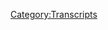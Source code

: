 {{DEFAULTSORT:
    #_TRANSCRIPT_0297:January 17-18, 2013
}}{{Transcript
    | title         = [[297: January 17-18, 2013]]
    | caption       = [https://knowledgefight.libsyn.com/knowledge-fight-january-17-18-2013 Listen to this episode on Libsyn]
    | episodeNumber = [[297: January 17-18, 2013|297]]
    | length        = 02:24:03
}}

{{MessageBox
    | header     = Warning: Bot Generated Content
    | text       = This transcript was automatically generated by transcription software and likely contains many mistakes and misattributions. Please check the audio for definitive quotes, attribution, and context.
    | image      = N3yvass4myg91.webp
    | imagewidth = 50px
    | id         = warning
}}

{{TranscriptBlock
    | name      = Unknown Speaker
    | timestamp = 00:00:00.000
    | text      = Andy in Kansas, you're on the air, thanks for holding.
}}

{{TranscriptBlock
    | name      = Unknown Speaker
    | timestamp = 00:00:04.080
    | text      = Hello Alex, I'm a first time caller, I'm a huge fan, I love your work.
}}

{{TranscriptBlock
    | name      = Unknown Speaker
    | timestamp = 00:00:07.280
    | text      = I love you. Hey everybody, welcome back to Knowledge Fight, I'm Dan. Bob, Jordan. We're a couple dudes, like to sit around, drink novelty beverages, and talk a little bit about Alex Jones.
}}

{{TranscriptBlock
    | name      = Unknown Speaker
    | timestamp = 00:00:14.279
    | text      = Oh indeed we are, Dan. Jordan. Dan! Jordan.
}}

{{TranscriptBlock
    | name      = Unknown Speaker
    | timestamp = 00:00:17.719
    | text      = What's the best meal you've ever cooked for yourself? I mean, I've made some stir fries that were pretty good, I think that's about it.
}}

{{TranscriptBlock
    | name      = Unknown Speaker
    | timestamp = 00:00:23.920
    | text      = Not a home cook? I'm not really, I'm not very good at it. I burn things, I also am not very broad in my like of foods.
}}

{{TranscriptBlock
    | name      = Unknown Speaker
    | timestamp = 00:00:34.079
    | text      = Yeah, well that's true. As somebody who's cooked for you in the past, yes, that is definitely true.
}}

{{TranscriptBlock
    | name      = Unknown Speaker
    | timestamp = 00:00:38.280
    | text      = You made some nice burgers the other night. I famously have said many times that if it were an option, I would just take food pills.
}}

{{TranscriptBlock
    | name      = Unknown Speaker
    | timestamp = 00:00:44.880
    | text      = I probably would rather just not eat. I like some dishes and all that and I get the pleasure of eating, but it's not a big deal for me.
}}

{{TranscriptBlock
    | name      = Unknown Speaker
    | timestamp = 00:00:52.759
    | text      = I would take food replacement in a fucking heartbeat. That's disappointing. You don't like a good crunch?
}}

{{TranscriptBlock
    | name      = Unknown Speaker
    | timestamp = 00:00:58.039
    | text      = I don't mind it. But you don't have a visceral enjoyment of it. I eat to live, I don't live to eat as Benjamin Franklin, Thomas Jefferson once said.
}}

{{TranscriptBlock
    | name      = Unknown Speaker
    | timestamp = 00:01:06.560
    | text      = Benjamin Franklin, Thomas Jefferson. Exactly. What's his full name? Absolutely. I don't know, I would like to cook more, but I'm not good at it.
}}

{{TranscriptBlock
    | name      = Unknown Speaker
    | timestamp = 00:01:15.959
    | text      = Well when you get those peppers up and running, you're gonna have to cook with them, right? Maybe, or just eat them.
}}

{{TranscriptBlock
    | name      = Unknown Speaker
    | timestamp = 00:01:20.719
    | text      = Or you're just gonna eat them? Maybe. I don't know. We'll see. Okay, alright.
}}

{{TranscriptBlock
    | name      = Unknown Speaker
    | timestamp = 00:01:25.239
    | text      = Anyway, this is a show where I promise I'll maybe learn how to cook in the future. Don't judge me.
}}

{{TranscriptBlock
    | name      = Unknown Speaker
    | timestamp = 00:01:29.680
    | text      = I'm not judging you! Where did you get judgment from?
}}

{{TranscriptBlock
    | name      = Unknown Speaker
    | timestamp = 00:01:33.120
    | text      = And I know a lot about Alex Jones. And I only know what you tell me.
}}

{{TranscriptBlock
    | name      = Unknown Speaker
    | timestamp = 00:01:36.519
    | text      = That's correct. And this is gonna be a fun episode, I think. We will see. There's a lot of meat here on this table.
}}

{{TranscriptBlock
    | name      = Unknown Speaker
    | timestamp = 00:01:43.439
    | text      = Got a lot to go over today. This is gonna be pretty intense.
}}

{{TranscriptBlock
    | name      = Unknown Speaker
    | timestamp = 00:01:47.480
    | text      = Oh, okay. We're gonna be going over, we're in the past, we're gonna be going over January 17th and 18th, 2013.
}}

{{TranscriptBlock
    | name      = Unknown Speaker
    | timestamp = 00:01:54.480
    | text      = And I would say that this is a watershed day, a couple of days, on the Alex Jones program in 2013.
}}

{{TranscriptBlock
    | name      = Unknown Speaker
    | timestamp = 00:02:00.719
    | text      = Okay. For reasons you may expect, and reasons you have no idea about.
}}

{{TranscriptBlock
    | name      = Unknown Speaker
    | timestamp = 00:02:05.480
    | text      = The only way it could be a watershed one is if there are reasons that I could never possibly comprehend or predict.
}}

{{TranscriptBlock
    | name      = Unknown Speaker
    | timestamp = 00:02:11.479
    | text      = Well, the reasons you would expect are because, you know, we're going back to look over his coverage in the aftermath of Sandy Hook.
}}

{{TranscriptBlock
    | name      = Unknown Speaker
    | timestamp = 00:02:18.080
    | text      = Yeah. And so you would expect, well, there's some sort of big event in that narrative. Of course. Yeah.
}}

{{TranscriptBlock
    | name      = Unknown Speaker
    | timestamp = 00:02:22.479
    | text      = And there is. Okay. Well, that's good. But then there's something else, too. Oh, man.
}}

{{TranscriptBlock
    | name      = Unknown Speaker
    | timestamp = 00:02:26.879
    | text      = Yeah, it's crazy. And we'll get to that in a moment. But before we do, we've got to give a shout-out to a couple of people who have signed up and are supporting the show.
}}

{{TranscriptBlock
    | name      = Unknown Speaker
    | timestamp = 00:02:33.479
    | text      = That sounds wonderful. And make this kind of exploration possible.
}}

{{TranscriptBlock
    | name      = Unknown Speaker
    | timestamp = 00:02:36.280
    | text      = So first, Catherine, thank you so much. You are now policy wonk.
}}

{{TranscriptBlock
    | name      = Unknown Speaker
    | timestamp = 00:02:39.879
    | text      = I'm a policy wonk. Thank you, Catherine. Thanks, Catherine.
}}

{{TranscriptBlock
    | name      = Unknown Speaker
    | timestamp = 00:02:42.080
    | text      = Next, Daniel. Thank you so much. You are now policy wonk.
}}

{{TranscriptBlock
    | name      = Unknown Speaker
    | timestamp = 00:02:45.280
    | text      = I'm a policy wonk. Thank you, Daniel. Great name.
}}

{{TranscriptBlock
    | name      = Unknown Speaker
    | timestamp = 00:02:48.979
    | text      = Next, Teon. Thank you so much. You are now policy wonk.
}}

{{TranscriptBlock
    | name      = Unknown Speaker
    | timestamp = 00:02:52.680
    | text      = I'm a policy wonk. Thank you, Teon. Thank you.
}}

{{TranscriptBlock
    | name      = Unknown Speaker
    | timestamp = 00:02:55.680
    | text      = Next, I'd like to say thank you to somebody who donated and bumped it up to a little bit of an elevated level.
}}

{{TranscriptBlock
    | name      = Unknown Speaker
    | timestamp = 00:02:59.979
    | text      = What? We appreciate that, though, so very much. So Laura, thank you so much.
}}

{{TranscriptBlock
    | name      = Unknown Speaker
    | timestamp = 00:03:03.479
    | text      = You are now a technocrat. I'm a policy wonk.
}}

{{TranscriptBlock
    | name      = Unknown Speaker
    | timestamp = 00:03:06.479
    | text      = Four stars. Go home to your mother and tell her you're brilliant. Someone, someone,
}}

{{TranscriptBlock
    | name      = Unknown Speaker
    | timestamp = 00:03:10.479
    | text      = sodomite sent me a bucket of poop. Daddy Shark.
}}

{{TranscriptBlock
    | name      = Unknown Speaker
    | timestamp = 00:03:14.479
    | text      = Jar Jar Binks has a Caribbean black accent.
}}

{{TranscriptBlock
    | name      = Unknown Speaker
    | timestamp = 00:03:18.680
    | text      = He's a loser. Little, little kitty baby.
}}

{{TranscriptBlock
    | name      = Unknown Speaker
    | timestamp = 00:03:21.879
    | text      = I don't want to hate black people. I renounce Jesus Christ.
}}

{{TranscriptBlock
    | name      = Unknown Speaker
    | timestamp = 00:03:25.280
    | text      = Thank you so much, Laura. Thank you very much.
}}

{{TranscriptBlock
    | name      = Unknown Speaker
    | timestamp = 00:03:27.280
    | text      = That would be hilarious if it was Laura Loomer. It would be. She listened to our coverage of her freak out and she was like,
}}

{{TranscriptBlock
    | name      = Unknown Speaker
    | timestamp = 00:03:32.479
    | text      = God, this show is great. I can assure you, not Loomer. Not her?
}}

{{TranscriptBlock
    | name      = Unknown Speaker
    | timestamp = 00:03:35.780
    | text      = No, but if you'd like the show and you'd like to sign up and support what we're doing,
}}

{{TranscriptBlock
    | name      = Unknown Speaker
    | timestamp = 00:03:38.780
    | text      = you can go to our website knowledgefight.com. Click the button that says support the show.
}}

{{TranscriptBlock
    | name      = Unknown Speaker
    | timestamp = 00:03:42.080
    | text      = We would appreciate it. Please do. And one more shout out.
}}

{{TranscriptBlock
    | name      = Unknown Speaker
    | timestamp = 00:03:44.879
    | text      = Very special shout out going out to Joseph.
}}

{{TranscriptBlock
    | name      = Unknown Speaker
    | timestamp = 00:03:47.780
    | text      = He got in touch with us after we talked about the Illuminati card game
}}

{{TranscriptBlock
    | name      = Unknown Speaker
    | timestamp = 00:03:50.879
    | text      = and he had some decks of the Illuminati New World Order set from 1994.
}}

{{TranscriptBlock
    | name      = Unknown Speaker
    | timestamp = 00:03:57.080
    | text      = Oh, man. And we got those in the mail.
}}

{{TranscriptBlock
    | name      = Unknown Speaker
    | timestamp = 00:03:59.879
    | text      = I've been looking through these. They're the coolest fucking thing in the world.
}}

{{TranscriptBlock
    | name      = Unknown Speaker
    | timestamp = 00:04:02.680
    | text      = Yeah, I know. I took a look at them and I want to I want to own them in my private space.
}}

{{TranscriptBlock
    | name      = Unknown Speaker
    | timestamp = 00:04:07.379
    | text      = The art style is amazing. They look fantastic. They feel good in your hands.
}}

{{TranscriptBlock
    | name      = Unknown Speaker
    | timestamp = 00:04:13.479
    | text      = They have a good mouth feel as well. Absolutely. They spark joy.
}}

{{TranscriptBlock
    | name      = Unknown Speaker
    | timestamp = 00:04:17.579
    | text      = They do spark joy. And so, Joseph, thank you so much.
}}

{{TranscriptBlock
    | name      = Unknown Speaker
    | timestamp = 00:04:20.879
    | text      = We really appreciate it. And I can think of no other way to formally repay you
}}

{{TranscriptBlock
    | name      = Unknown Speaker
    | timestamp = 00:04:26.279
    | text      = and express our gratitude other than to declare you, sir, a raptor princess.
}}

{{TranscriptBlock
    | name      = Unknown Speaker
    | timestamp = 00:04:31.680
    | text      = I'm a policy wonk or go home to your mother and tell her you're brilliant.
}}

{{TranscriptBlock
    | name      = Unknown Speaker
    | timestamp = 00:04:35.579
    | text      = Someone someone sodomites sent me a bucket of poop. Daddy shark.
}}

{{TranscriptBlock
    | name      = Unknown Speaker
    | timestamp = 00:04:40.680
    | text      = Jar Jar Binks has a Caribbean black accent.
}}

{{TranscriptBlock
    | name      = Unknown Speaker
    | timestamp = 00:04:44.879
    | text      = He's a loser little little titty baby.
}}

{{TranscriptBlock
    | name      = Unknown Speaker
    | timestamp = 00:04:48.079
    | text      = I don't want to hate black people. I renounce Jesus Christ.
}}

{{TranscriptBlock
    | name      = Unknown Speaker
    | timestamp = 00:04:51.680
    | text      = I know how to read.
}}

{{TranscriptBlock
    | name      = Unknown Speaker
    | timestamp = 00:04:55.379
    | text      = I am out of control. I've never really seen a lot of white racism in my life.
}}

{{TranscriptBlock
    | name      = Unknown Speaker
    | timestamp = 00:04:59.379
    | text      = I really haven't. I bet you money. There are a few living black people
}}

{{TranscriptBlock
    | name      = Unknown Speaker
    | timestamp = 00:05:02.879
    | text      = that have been abused by white people as much as I have been abused by black people.
}}

{{TranscriptBlock
    | name      = Unknown Speaker
    | timestamp = 00:05:07.980
    | text      = Adolf Hitler, Joseph Stalin, both those guys were complete badasses.
}}

{{TranscriptBlock
    | name      = Unknown Speaker
    | timestamp = 00:05:12.680
    | text      = Complete studs. Welcome to McDonald's.
}}

{{TranscriptBlock
    | name      = Unknown Speaker
    | timestamp = 00:05:15.680
    | text      = May I help you? I'm Bernie Sanders. Thank you so much, Joseph.
}}

{{TranscriptBlock
    | name      = Unknown Speaker
    | timestamp = 00:05:19.480
    | text      = We really appreciate it. Thank you very much, Joseph.
}}

{{TranscriptBlock
    | name      = Unknown Speaker
    | timestamp = 00:05:22.079
    | text      = I always forget that the our highest honor is also our saddest draw.
}}

{{TranscriptBlock
    | name      = Unknown Speaker
    | timestamp = 00:05:27.480
    | text      = It's a little too long. I might I know I just mean the ending is so brutal.
}}

{{TranscriptBlock
    | name      = Unknown Speaker
    | timestamp = 00:05:32.079
    | text      = Yeah, I might need to do some tweaks. I am very seriously considering
}}

{{TranscriptBlock
    | name      = Unknown Speaker
    | timestamp = 00:05:35.779
    | text      = and have put minimal effort,
}}

{{TranscriptBlock
    | name      = Unknown Speaker
    | timestamp = 00:05:37.779
    | text      = but some effort okay into a couple attempts to make new sound bites for the the drops.
}}

{{TranscriptBlock
    | name      = Unknown Speaker
    | timestamp = 00:05:43.879
    | text      = Yeah, and that will happen eventually. Of course.
}}

{{TranscriptBlock
    | name      = Unknown Speaker
    | timestamp = 00:05:45.980
    | text      = Once one of these little attempts that I make catches fire.
}}

{{TranscriptBlock
    | name      = Unknown Speaker
    | timestamp = 00:05:49.279
    | text      = Yeah moves forward the way I intended to.
}}

{{TranscriptBlock
    | name      = Unknown Speaker
    | timestamp = 00:05:52.279
    | text      = All right, so let's get down to business today.
}}

{{TranscriptBlock
    | name      = Unknown Speaker
    | timestamp = 00:05:54.180
    | text      = We are going to jump in here is an out of context drop
}}

{{TranscriptBlock
    | name      = Unknown Speaker
    | timestamp = 00:05:56.980
    | text      = from one of these here shows Barack Obama is not my father.
}}

{{TranscriptBlock
    | name      = Unknown Speaker
    | timestamp = 00:06:01.480
    | text      = I'm my father. What? Okay.
}}

{{TranscriptBlock
    | name      = Unknown Speaker
    | timestamp = 00:06:05.180
    | text      = He's his own father dreams of my father me.
}}

{{TranscriptBlock
    | name      = Unknown Speaker
    | timestamp = 00:06:07.480
    | text      = Yeah, so let's jump in to the actual episode
}}

{{TranscriptBlock
    | name      = Unknown Speaker
    | timestamp = 00:06:11.279
    | text      = and we will start here on the 17th January 17th 2013.
}}

{{TranscriptBlock
    | name      = Unknown Speaker
    | timestamp = 00:06:15.079
    | text      = Here is where Alex's head is at.
}}

{{TranscriptBlock
    | name      = Unknown Speaker
    | timestamp = 00:06:18.079
    | text      = He's covering a little bit of a news story that he finds very exciting.
}}

{{TranscriptBlock
    | name      = Unknown Speaker
    | timestamp = 00:06:22.680
    | text      = This is also up at infowars.com mayor predicts Waco style standoff
}}

{{TranscriptBlock
    | name      = Unknown Speaker
    | timestamp = 00:06:27.180
    | text      = in response to Obama gun confiscation expressing his opinion to the New York Safe Act.
}}

{{TranscriptBlock
    | name      = Unknown Speaker
    | timestamp = 00:06:32.579
    | text      = Gloversville mayor Dayton King is a sensationally worn at any federal gun confiscation program
}}

{{TranscriptBlock
    | name      = Unknown Speaker
    | timestamp = 00:06:38.779
    | text      = could lead to Waco style standoff in rural areas of America.
}}

{{TranscriptBlock
    | name      = Unknown Speaker
    | timestamp = 00:06:42.980
    | text      = And we're going to be going over that and I want to get that mayor on ASAP.
}}

{{TranscriptBlock
    | name      = Unknown Speaker
    | timestamp = 00:06:47.379
    | text      = Sue how you feeling so a mayor is warning everyone that there will be mass Waco standoffs
}}

{{TranscriptBlock
    | name      = Unknown Speaker
    | timestamp = 00:06:57.180
    | text      = all across the rural United States when the gun grab that isn't coming comes
}}

{{TranscriptBlock
    | name      = Unknown Speaker
    | timestamp = 00:07:01.680
    | text      = that might be what your perception is based on what Alex is saying,
}}

{{TranscriptBlock
    | name      = Unknown Speaker
    | timestamp = 00:07:04.779
    | text      = but I'm not sure if that's what he's actually saying.
}}

{{TranscriptBlock
    | name      = Unknown Speaker
    | timestamp = 00:07:06.879
    | text      = Okay, so Dayton King was the mayor of Gloversville, New York.
}}

{{TranscriptBlock
    | name      = Unknown Speaker
    | timestamp = 00:07:10.279
    | text      = It's a town kind of in the middle of the state which was once a hub in the glove making industry.
}}

{{TranscriptBlock
    | name      = Unknown Speaker
    | timestamp = 00:07:14.579
    | text      = Hence its name from the 1880s to the 1950s.
}}

{{TranscriptBlock
    | name      = Unknown Speaker
    | timestamp = 00:07:17.579
    | text      = 90% of gloves that were sold in the country came through the leather
}}

{{TranscriptBlock
    | name      = Unknown Speaker
    | timestamp = 00:07:20.680
    | text      = and tanning industries in Gloversville.
}}

{{TranscriptBlock
    | name      = Unknown Speaker
    | timestamp = 00:07:22.879
    | text      = There were over a hundred leather and glove companies in the town at its peak in the 1960s
}}

{{TranscriptBlock
    | name      = Unknown Speaker
    | timestamp = 00:07:27.180
    | text      = and 70s the town was devastated as foreign suppliers became ascendant in the glove business
}}

{{TranscriptBlock
    | name      = Unknown Speaker
    | timestamp = 00:07:32.180
    | text      = and the New York State pure water program
}}

{{TranscriptBlock
    | name      = Unknown Speaker
    | timestamp = 00:07:34.180
    | text      = in the federal Clean Water Act made it much more expensive for leather tanneries to do their business.
}}

{{TranscriptBlock
    | name      = Unknown Speaker
    | timestamp = 00:07:39.480
    | text      = Tanneries are a super polluting business
}}

{{TranscriptBlock
    | name      = Unknown Speaker
    | timestamp = 00:07:41.480
    | text      = as the chemical runoff from the tanning process has a bad tendency to contaminate water supplies
}}

{{TranscriptBlock
    | name      = Unknown Speaker
    | timestamp = 00:07:46.379
    | text      = if not disposed of properly which is something that adds tons of expense to a business.
}}

{{TranscriptBlock
    | name      = Unknown Speaker
    | timestamp = 00:07:51.379
    | text      = From 1950 to 19, I'm sorry, from 1950 to 2010,
}}

{{TranscriptBlock
    | name      = Unknown Speaker
    | timestamp = 00:07:55.480
    | text      = Gloversville lost a full third of its population
}}

{{TranscriptBlock
    | name      = Unknown Speaker
    | timestamp = 00:07:57.980
    | text      = going from about 23,600 residents to about 15,600.
}}

{{TranscriptBlock
    | name      = Unknown Speaker
    | timestamp = 00:08:03.379
    | text      = All in all it's a tragic example of a city built on a single industry
}}

{{TranscriptBlock
    | name      = Unknown Speaker
    | timestamp = 00:08:06.779
    | text      = which we discovered too late was killing the planet and people due to the industry's byproducts.
}}

{{TranscriptBlock
    | name      = Unknown Speaker
    | timestamp = 00:08:11.680
    | text      = Yeah, that's actually a Douglas Adams bit.
}}

{{TranscriptBlock
    | name      = Unknown Speaker
    | timestamp = 00:08:15.180
    | text      = Well, Gloversville?
}}

{{TranscriptBlock
    | name      = Unknown Speaker
    | timestamp = 00:08:16.680
    | text      = No, no, no, whenever a single town becomes too dependent on any one industry,
}}

{{TranscriptBlock
    | name      = Unknown Speaker
    | timestamp = 00:08:22.279
    | text      = you know, people start paying for things with shoes.
}}

{{TranscriptBlock
    | name      = Unknown Speaker
    | timestamp = 00:08:24.980
    | text      = That's a whole thing.
}}

{{TranscriptBlock
    | name      = Unknown Speaker
    | timestamp = 00:08:26.779
    | text      = It was a Douglas Adams bit.
}}

{{TranscriptBlock
    | name      = Unknown Speaker
    | timestamp = 00:08:27.680
    | text      = Sure.
}}

{{TranscriptBlock
    | name      = Unknown Speaker
    | timestamp = 00:08:28.079
    | text      = It was good.
}}

{{TranscriptBlock
    | name      = Unknown Speaker
    | timestamp = 00:08:28.579
    | text      = Anyway, what I was talking about has nothing to do with Dayton King
}}

{{TranscriptBlock
    | name      = Unknown Speaker
    | timestamp = 00:08:31.180
    | text      = but sometimes I like to take a little walk and give folks a little context
}}

{{TranscriptBlock
    | name      = Unknown Speaker
    | timestamp = 00:08:33.980
    | text      = about the smaller towns we end up discussing.
}}

{{TranscriptBlock
    | name      = Unknown Speaker
    | timestamp = 00:08:35.679
    | text      = Yeah, I thought that was going to come to some kind of fruition,
}}

{{TranscriptBlock
    | name      = Unknown Speaker
    | timestamp = 00:08:39.679
    | text      = but now that was just a fun fact.
}}

{{TranscriptBlock
    | name      = Unknown Speaker
    | timestamp = 00:08:41.480
    | text      = That's what Gloversville is.
}}

{{TranscriptBlock
    | name      = Unknown Speaker
    | timestamp = 00:08:42.980
    | text      = Fun fact.
}}

{{TranscriptBlock
    | name      = Unknown Speaker
    | timestamp = 00:08:43.480
    | text      = Yeah.
}}

{{TranscriptBlock
    | name      = Unknown Speaker
    | timestamp = 00:08:43.980
    | text      = Dayton King was mayor of Gloversville from 2010 to 2018.
}}

{{TranscriptBlock
    | name      = Unknown Speaker
    | timestamp = 00:08:47.179
    | text      = The end of King's time as mayor is a completely fucked up story,
}}

{{TranscriptBlock
    | name      = Unknown Speaker
    | timestamp = 00:08:50.679
    | text      = which I will tell you now.
}}

{{TranscriptBlock
    | name      = Unknown Speaker
    | timestamp = 00:08:52.279
    | text      = King was elected for the first time to a four-year term in 2010,
}}

{{TranscriptBlock
    | name      = Unknown Speaker
    | timestamp = 00:08:56.080
    | text      = then re-elected in 2014.
}}

{{TranscriptBlock
    | name      = Unknown Speaker
    | timestamp = 00:08:58.080
    | text      = He decided to run again in 2018,
}}

{{TranscriptBlock
    | name      = Unknown Speaker
    | timestamp = 00:09:00.279
    | text      = and when the votes came in it was announced that he'd lost to a local firefighter
}}

{{TranscriptBlock
    | name      = Unknown Speaker
    | timestamp = 00:09:03.779
    | text      = named William Bill Roback Jr.
}}

{{TranscriptBlock
    | name      = Unknown Speaker
    | timestamp = 00:09:06.580
    | text      = The vote was really close though,
}}

{{TranscriptBlock
    | name      = Unknown Speaker
    | timestamp = 00:09:07.980
    | text      = and after a recount it was found that there were miscounts in a couple districts
}}

{{TranscriptBlock
    | name      = Unknown Speaker
    | timestamp = 00:09:11.379
    | text      = and they were enough to give King the win by a margin of 28 votes.
}}

{{TranscriptBlock
    | name      = Unknown Speaker
    | timestamp = 00:09:15.179
    | text      = Roback took the news gracefully and congratulated King on his win.
}}

{{TranscriptBlock
    | name      = Unknown Speaker
    | timestamp = 00:09:18.580
    | text      = Everybody moved forward.
}}

{{TranscriptBlock
    | name      = Unknown Speaker
    | timestamp = 00:09:19.679
    | text      = Great.
}}

{{TranscriptBlock
    | name      = Unknown Speaker
    | timestamp = 00:09:20.379
    | text      = End of story.
}}

{{TranscriptBlock
    | name      = Unknown Speaker
    | timestamp = 00:09:21.679
    | text      = End of story.
}}

{{TranscriptBlock
    | name      = Unknown Speaker
    | timestamp = 00:09:22.879
    | text      = There's nothing further to report here.
}}

{{TranscriptBlock
    | name      = Unknown Speaker
    | timestamp = 00:09:24.879
    | text      = We're just going to move on.
}}

{{TranscriptBlock
    | name      = Unknown Speaker
    | timestamp = 00:09:25.879
    | text      = Gloversville is a wonderful city.
}}

{{TranscriptBlock
    | name      = Unknown Speaker
    | timestamp = 00:09:27.179
    | text      = You don't notice the weirdness that his term ended in 2018,
}}

{{TranscriptBlock
    | name      = Unknown Speaker
    | timestamp = 00:09:30.580
    | text      = but he won that election?
}}

{{TranscriptBlock
    | name      = Unknown Speaker
    | timestamp = 00:09:31.679
    | text      = I did notice that.
}}

{{TranscriptBlock
    | name      = Unknown Speaker
    | timestamp = 00:09:32.580
    | text      = Why is that?
}}

{{TranscriptBlock
    | name      = Unknown Speaker
    | timestamp = 00:09:33.379
    | text      = It's an interesting situation.
}}

{{TranscriptBlock
    | name      = Unknown Speaker
    | timestamp = 00:09:34.879
    | text      = Well, it turns out King was forced to resign as mayor on January 9th, 2019
}}

{{TranscriptBlock
    | name      = Unknown Speaker
    | timestamp = 00:09:38.779
    | text      = after he was arrested.
}}

{{TranscriptBlock
    | name      = Unknown Speaker
    | timestamp = 00:09:40.279
    | text      = What was he arrested for, you ask?
}}

{{TranscriptBlock
    | name      = Unknown Speaker
    | timestamp = 00:09:41.779
    | text      = Well, he got caught sneaking into government property after hours
}}

{{TranscriptBlock
    | name      = Unknown Speaker
    | timestamp = 00:09:44.879
    | text      = and stealing postage from the city for personal use,
}}

{{TranscriptBlock
    | name      = Unknown Speaker
    | timestamp = 00:09:47.480
    | text      = and then falsified records to cover his tracks.
}}

{{TranscriptBlock
    | name      = Unknown Speaker
    | timestamp = 00:09:51.879
    | text      = Whose stamps?
}}

{{TranscriptBlock
    | name      = Unknown Speaker
    | timestamp = 00:09:52.779
    | text      = Yep.
}}

{{TranscriptBlock
    | name      = Unknown Speaker
    | timestamp = 00:09:53.279
    | text      = Whose stamps that took a cup?
}}

{{TranscriptBlock
    | name      = Unknown Speaker
    | timestamp = 00:09:54.279
    | text      = Well, electronic stamps probably, but yeah.
}}

{{TranscriptBlock
    | name      = Unknown Speaker
    | timestamp = 00:09:56.679
    | text      = He was charged with a felony,
}}

{{TranscriptBlock
    | name      = Unknown Speaker
    | timestamp = 00:09:58.080
    | text      = but in a plea deal he was allowed just to step down as mayor
}}

{{TranscriptBlock
    | name      = Unknown Speaker
    | timestamp = 00:10:00.879
    | text      = and pay back the $473 he stole in stamps.
}}

{{TranscriptBlock
    | name      = Unknown Speaker
    | timestamp = 00:10:03.580
    | text      = $473 in stamps!
}}

{{TranscriptBlock
    | name      = Unknown Speaker
    | timestamp = 00:10:05.580
    | text      = That was it!
}}

{{TranscriptBlock
    | name      = Unknown Speaker
    | timestamp = 00:10:06.480
    | text      = That's it.
}}

{{TranscriptBlock
    | name      = Unknown Speaker
    | timestamp = 00:10:06.980
    | text      = That was it!
}}

{{TranscriptBlock
    | name      = Unknown Speaker
    | timestamp = 00:10:07.480
    | text      = Yep.
}}

{{TranscriptBlock
    | name      = Unknown Speaker
    | timestamp = 00:10:07.980
    | text      = Oh my god.
}}

{{TranscriptBlock
    | name      = Unknown Speaker
    | timestamp = 00:10:08.779
    | text      = Even, I will admit, that's a little bit lame.
}}

{{TranscriptBlock
    | name      = Unknown Speaker
    | timestamp = 00:10:11.279
    | text      = Who doesn't steal office supplies, you know?
}}

{{TranscriptBlock
    | name      = Unknown Speaker
    | timestamp = 00:10:13.279
    | text      = Yeah, come on.
}}

{{TranscriptBlock
    | name      = Unknown Speaker
    | timestamp = 00:10:13.779
    | text      = Maybe $473 in postage is a little, you know, getting some...
}}

{{TranscriptBlock
    | name      = Unknown Speaker
    | timestamp = 00:10:17.480
    | text      = It's a little much.
}}

{{TranscriptBlock
    | name      = Unknown Speaker
    | timestamp = 00:10:18.279
    | text      = Yeah.
}}

{{TranscriptBlock
    | name      = Unknown Speaker
    | timestamp = 00:10:18.779
    | text      = It's a lot of postage.
}}

{{TranscriptBlock
    | name      = Unknown Speaker
    | timestamp = 00:10:19.580
    | text      = Where is he sending it to?
}}

{{TranscriptBlock
    | name      = Unknown Speaker
    | timestamp = 00:10:20.379
    | text      = Right.
}}

{{TranscriptBlock
    | name      = Unknown Speaker
    | timestamp = 00:10:20.879
    | text      = Is he Larry Nichols making $437 worth of calls to Nicaragua?
}}

{{TranscriptBlock
    | name      = Unknown Speaker
    | timestamp = 00:10:25.279
    | text      = I mean, who knows?
}}

{{TranscriptBlock
    | name      = Unknown Speaker
    | timestamp = 00:10:26.080
    | text      = Who knows?
}}

{{TranscriptBlock
    | name      = Unknown Speaker
    | timestamp = 00:10:27.279
    | text      = But you know, it's a lot of postage to steal.
}}

{{TranscriptBlock
    | name      = Unknown Speaker
    | timestamp = 00:10:29.580
    | text      = And maybe it's unbecoming for a mayor to falsify records
}}

{{TranscriptBlock
    | name      = Unknown Speaker
    | timestamp = 00:10:32.080
    | text      = to cover up his theft of office supplies,
}}

{{TranscriptBlock
    | name      = Unknown Speaker
    | timestamp = 00:10:34.279
    | text      = but if this was really the only thing about Dayton King that was sketchy,
}}

{{TranscriptBlock
    | name      = Unknown Speaker
    | timestamp = 00:10:36.980
    | text      = I might say, eh, whatever.
}}

{{TranscriptBlock
    | name      = Unknown Speaker
    | timestamp = 00:10:38.580
    | text      = Who cares?
}}

{{TranscriptBlock
    | name      = Unknown Speaker
    | timestamp = 00:10:39.279
    | text      = Yeah, all in all it's lame.
}}

{{TranscriptBlock
    | name      = Unknown Speaker
    | timestamp = 00:10:40.879
    | text      = Yeah, a little bit.
}}

{{TranscriptBlock
    | name      = Unknown Speaker
    | timestamp = 00:10:41.779
    | text      = Yeah, yeah.
}}

{{TranscriptBlock
    | name      = Unknown Speaker
    | timestamp = 00:10:42.279
    | text      = However, this is not the first time that Mayor King has been arrested while in office.
}}

{{TranscriptBlock
    | name      = Unknown Speaker
    | timestamp = 00:10:45.580
    | text      = Poor postage.
}}

{{TranscriptBlock
    | name      = Unknown Speaker
    | timestamp = 00:10:46.580
    | text      = Nope.
}}

{{TranscriptBlock
    | name      = Unknown Speaker
    | timestamp = 00:10:47.080
    | text      = He's a serial postage thief.
}}

{{TranscriptBlock
    | name      = Unknown Speaker
    | timestamp = 00:10:48.279
    | text      = If only.
}}

{{TranscriptBlock
    | name      = Unknown Speaker
    | timestamp = 00:10:48.779
    | text      = Wait, he's been arrested before in office?
}}

{{TranscriptBlock
    | name      = Unknown Speaker
    | timestamp = 00:10:50.879
    | text      = You bet.
}}

{{TranscriptBlock
    | name      = Unknown Speaker
    | timestamp = 00:10:51.379
    | text      = Why did you say that?
}}

{{TranscriptBlock
    | name      = Unknown Speaker
    | timestamp = 00:10:52.480
    | text      = Fairly recently.
}}

{{TranscriptBlock
    | name      = Unknown Speaker
    | timestamp = 00:10:53.279
    | text      = Why did you say that part?
}}

{{TranscriptBlock
    | name      = Unknown Speaker
    | timestamp = 00:10:54.480
    | text      = Well, because it was fairly recently, and this guy is a dick.
}}

{{TranscriptBlock
    | name      = Unknown Speaker
    | timestamp = 00:10:58.980
    | text      = The previous time happened during the 2018 mayoral race,
}}

{{TranscriptBlock
    | name      = Unknown Speaker
    | timestamp = 00:11:02.980
    | text      = and it had to do with him committing official misconduct,
}}

{{TranscriptBlock
    | name      = Unknown Speaker
    | timestamp = 00:11:05.580
    | text      = the result of him reviewing the personnel file of his opponent in the race,
}}

{{TranscriptBlock
    | name      = Unknown Speaker
    | timestamp = 00:11:09.580
    | text      = William Roback Jr., from his time as a firefighter,
}}

{{TranscriptBlock
    | name      = Unknown Speaker
    | timestamp = 00:11:12.980
    | text      = and releasing that information on air during a debate.
}}

{{TranscriptBlock
    | name      = Unknown Speaker
    | timestamp = 00:11:16.179
    | text      = Kind of makes it mind-blowing that Roback gracefully accepted losing by 28 votes
}}

{{TranscriptBlock
    | name      = Unknown Speaker
    | timestamp = 00:11:22.080
    | text      = after that kind of shit was pulled during the election.
}}

{{TranscriptBlock
    | name      = Unknown Speaker
    | timestamp = 00:11:25.379
    | text      = So King ended up pleading guilty to second-degree harassment.
}}

{{TranscriptBlock
    | name      = Unknown Speaker
    | timestamp = 00:11:28.279
    | text      = It was made to, quote,
}}

{{TranscriptBlock
    | name      = Unknown Speaker
    | timestamp = 00:11:29.279
    | text      = write a letter of apology to Roback in the Gloversville Firefighters Union
}}

{{TranscriptBlock
    | name      = Unknown Speaker
    | timestamp = 00:11:32.980
    | text      = for violating a state civil rights law.
}}

{{TranscriptBlock
    | name      = Unknown Speaker
    | timestamp = 00:11:36.080
    | text      = He was out there violating people's civil rights.
}}

{{TranscriptBlock
    | name      = Unknown Speaker
    | timestamp = 00:11:38.379
    | text      = No, no, no, don't you not get to be mayor if you do that.
}}

{{TranscriptBlock
    | name      = Unknown Speaker
    | timestamp = 00:11:40.779
    | text      = Well, yeah.
}}

{{TranscriptBlock
    | name      = Unknown Speaker
    | timestamp = 00:11:41.279
    | text      = If you violate civil rights, we have like a rule that's like, can't be mayor anymore, right?
}}

{{TranscriptBlock
    | name      = Unknown Speaker
    | timestamp = 00:11:45.379
    | text      = No, you can't violate civil rights.
}}

{{TranscriptBlock
    | name      = Unknown Speaker
    | timestamp = 00:11:48.080
    | text      = And then just be like, okay, cool, great win.
}}

{{TranscriptBlock
    | name      = Unknown Speaker
    | timestamp = 00:11:50.279
    | text      = It was stamps.
}}

{{TranscriptBlock
    | name      = Unknown Speaker
    | timestamp = 00:11:51.080
    | text      = It was stamps that took him down.
}}

{{TranscriptBlock
    | name      = Unknown Speaker
    | timestamp = 00:11:52.679
    | text      = God damn it.
}}

{{TranscriptBlock
    | name      = Unknown Speaker
    | timestamp = 00:11:53.779
    | text      = That is America in all that God, that's a microcosm of everything that America stands for.
}}

{{TranscriptBlock
    | name      = Unknown Speaker
    | timestamp = 00:12:00.080
    | text      = Kind of seems like a real piece of shit.
}}

{{TranscriptBlock
    | name      = Unknown Speaker
    | timestamp = 00:12:01.580
    | text      = Yeah.
}}

{{TranscriptBlock
    | name      = Unknown Speaker
    | timestamp = 00:12:02.080
    | text      = Kind of guy who would violate his opponent's civil rights in order to win a fucking mayoral race.
}}

{{TranscriptBlock
    | name      = Unknown Speaker
    | timestamp = 00:12:06.679
    | text      = So anyway, back to back in 2013, he was interviewed on the local news
}}

{{TranscriptBlock
    | name      = Unknown Speaker
    | timestamp = 00:12:11.580
    | text      = and there's like an eight-second clip
}}

{{TranscriptBlock
    | name      = Unknown Speaker
    | timestamp = 00:12:13.080
    | text      = where he says that most people will turn in their guns and go along with buybacks,
}}

{{TranscriptBlock
    | name      = Unknown Speaker
    | timestamp = 00:12:16.379
    | text      = but there's some people who won't predict a Waco situation that won't end well.
}}

{{TranscriptBlock
    | name      = Unknown Speaker
    | timestamp = 00:12:20.080
    | text      = It's not even really clear that he's voicing opposition to gun laws in the clip,
}}

{{TranscriptBlock
    | name      = Unknown Speaker
    | timestamp = 00:12:25.279
    | text      = just that he sees some possible negative consequences.
}}

{{TranscriptBlock
    | name      = Unknown Speaker
    | timestamp = 00:12:27.879
    | text      = Oh, so he's just like, hey man, there's some crazies.
}}

{{TranscriptBlock
    | name      = Unknown Speaker
    | timestamp = 00:12:30.480
    | text      = I'm not sure if he's even speaking of them negatively.
}}

{{TranscriptBlock
    | name      = Unknown Speaker
    | timestamp = 00:12:33.179
    | text      = This clip's too short.
}}

{{TranscriptBlock
    | name      = Unknown Speaker
    | timestamp = 00:12:34.480
    | text      = Right, right, right.
}}

{{TranscriptBlock
    | name      = Unknown Speaker
    | timestamp = 00:12:35.080
    | text      = I don't know.
}}

{{TranscriptBlock
    | name      = Unknown Speaker
    | timestamp = 00:12:35.779
    | text      = Okay.
}}

{{TranscriptBlock
    | name      = Unknown Speaker
    | timestamp = 00:12:36.179
    | text      = I don't know what he's saying, neither do they.
}}

{{TranscriptBlock
    | name      = Unknown Speaker
    | timestamp = 00:12:38.179
    | text      = Paul Joseph Watson wrote an article on Infowars
}}

{{TranscriptBlock
    | name      = Unknown Speaker
    | timestamp = 00:12:40.279
    | text      = that claimed that the clip was a strong voice of opposition to gun bills
}}

{{TranscriptBlock
    | name      = Unknown Speaker
    | timestamp = 00:12:43.279
    | text      = and a whole lot of the right-wing media picked up on that is the spin,
}}

{{TranscriptBlock
    | name      = Unknown Speaker
    | timestamp = 00:12:45.779
    | text      = which is what Alex is doing here.
}}

{{TranscriptBlock
    | name      = Unknown Speaker
    | timestamp = 00:12:47.580
    | text      = Alex doesn't know what he's talking about and as per usual,
}}

{{TranscriptBlock
    | name      = Unknown Speaker
    | timestamp = 00:12:50.179
    | text      = the guy he's building up as a good guy in government, standing up for your guns,
}}

{{TranscriptBlock
    | name      = Unknown Speaker
    | timestamp = 00:12:53.980
    | text      = is actually a stamp-stealing local election Nixon.
}}

{{TranscriptBlock
    | name      = Unknown Speaker
    | timestamp = 00:12:58.980
    | text      = Naturally.
}}

{{TranscriptBlock
    | name      = Unknown Speaker
    | timestamp = 00:12:59.779
    | text      = Good times.
}}

{{TranscriptBlock
    | name      = Unknown Speaker
    | timestamp = 00:13:00.379
    | text      = Why are they always together?
}}

{{TranscriptBlock
    | name      = Unknown Speaker
    | timestamp = 00:13:01.879
    | text      = They're always together.
}}

{{TranscriptBlock
    | name      = Unknown Speaker
    | timestamp = 00:13:02.980
    | text      = All the con men stick together.
}}

{{TranscriptBlock
    | name      = Unknown Speaker
    | timestamp = 00:13:04.179
    | text      = But I don't know if this guy ever actually even shows up.
}}

{{TranscriptBlock
    | name      = Unknown Speaker
    | timestamp = 00:13:06.379
    | text      = I know that Alex wants to get him on.
}}

{{TranscriptBlock
    | name      = Unknown Speaker
    | timestamp = 00:13:07.980
    | text      = Right.
}}

{{TranscriptBlock
    | name      = Unknown Speaker
    | timestamp = 00:13:08.580
    | text      = But it's just because he said something about guns.
}}

{{TranscriptBlock
    | name      = Unknown Speaker
    | timestamp = 00:13:10.879
    | text      = Right, right, right.
}}

{{TranscriptBlock
    | name      = Unknown Speaker
    | timestamp = 00:13:11.679
    | text      = So...
}}

{{TranscriptBlock
    | name      = Unknown Speaker
    | timestamp = 00:13:12.379
    | text      = God, I hate people.
}}

{{TranscriptBlock
    | name      = Unknown Speaker
    | timestamp = 00:13:13.379
    | text      = Nah.
}}

{{TranscriptBlock
    | name      = Unknown Speaker
    | timestamp = 00:13:14.779
    | text      = Nah.
}}

{{TranscriptBlock
    | name      = Unknown Speaker
    | timestamp = 00:13:15.279
    | text      = I'm not doing great with the people at the moment.
}}

{{TranscriptBlock
    | name      = Unknown Speaker
    | timestamp = 00:13:20.580
    | text      = With the people.
}}

{{TranscriptBlock
    | name      = Unknown Speaker
    | timestamp = 00:13:21.379
    | text      = With the people.
}}

{{TranscriptBlock
    | name      = Unknown Speaker
    | timestamp = 00:13:22.179
    | text      = I'm having some struggles.
}}

{{TranscriptBlock
    | name      = Unknown Speaker
    | timestamp = 00:13:23.980
    | text      = People struggles.
}}

{{TranscriptBlock
    | name      = Unknown Speaker
    | timestamp = 00:13:25.179
    | text      = Yeah.
}}

{{TranscriptBlock
    | name      = Unknown Speaker
    | timestamp = 00:13:25.779
    | text      = It's something normal to have in 2019, I think.
}}

{{TranscriptBlock
    | name      = Unknown Speaker
    | timestamp = 00:13:29.279
    | text      = I feel like, yeah.
}}

{{TranscriptBlock
    | name      = Unknown Speaker
    | timestamp = 00:13:30.179
    | text      = So speaking of people you might struggle with,
}}

{{TranscriptBlock
    | name      = Unknown Speaker
    | timestamp = 00:13:32.580
    | text      = Alex has a guest here on the 17th
}}

{{TranscriptBlock
    | name      = Unknown Speaker
    | timestamp = 00:13:35.480
    | text      = and it's gonna be interesting to learn a little bit more about this guy.
}}

{{TranscriptBlock
    | name      = Unknown Speaker
    | timestamp = 00:13:39.480
    | text      = He is a sheriff and...
}}

{{TranscriptBlock
    | name      = Unknown Speaker
    | timestamp = 00:13:41.080
    | text      = Oh no, I'm already out.
}}

{{TranscriptBlock
    | name      = Unknown Speaker
    | timestamp = 00:13:42.279
    | text      = Pass, pass.
}}

{{TranscriptBlock
    | name      = Unknown Speaker
    | timestamp = 00:13:43.379
    | text      = Pass, move on to the lightning round.
}}

{{TranscriptBlock
    | name      = Unknown Speaker
    | timestamp = 00:13:45.580
    | text      = He is interested in saying that,
}}

{{TranscriptBlock
    | name      = Unknown Speaker
    | timestamp = 00:13:48.480
    | text      = no, we will not follow gun laws.
}}

{{TranscriptBlock
    | name      = Unknown Speaker
    | timestamp = 00:13:50.679
    | text      = Oh, surprise, surprise.
}}

{{TranscriptBlock
    | name      = Unknown Speaker
    | timestamp = 00:13:52.279
    | text      = When they come for the guns, it's going to kick off a war.
}}

{{TranscriptBlock
    | name      = Unknown Speaker
    | timestamp = 00:13:55.580
    | text      = And they're gonna call us terrorists.
}}

{{TranscriptBlock
    | name      = Unknown Speaker
    | timestamp = 00:13:57.080
    | text      = You are.
}}

{{TranscriptBlock
    | name      = Unknown Speaker
    | timestamp = 00:13:57.879
    | text      = Now me, I'm not here saying I'm offensively gonna do anything.
}}

{{TranscriptBlock
    | name      = Unknown Speaker
    | timestamp = 00:14:01.279
    | text      = I'm a radio talk show host.
}}

{{TranscriptBlock
    | name      = Unknown Speaker
    | timestamp = 00:14:02.779
    | text      = I'm not trying to be macho.
}}

{{TranscriptBlock
    | name      = Unknown Speaker
    | timestamp = 00:14:03.980
    | text      = I don't want a war.
}}

{{TranscriptBlock
    | name      = Unknown Speaker
    | timestamp = 00:14:05.279
    | text      = But I'm telling you something.
}}

{{TranscriptBlock
    | name      = Unknown Speaker
    | timestamp = 00:14:07.279
    | text      = They're gonna start it and we're gonna finish it.
}}

{{TranscriptBlock
    | name      = Unknown Speaker
    | timestamp = 00:14:11.779
    | text      = That's where this is going.
}}

{{TranscriptBlock
    | name      = Unknown Speaker
    | timestamp = 00:14:12.779
    | text      = And I want to take you now to Jackson County Sheriff Denny Payman.
}}

{{TranscriptBlock
    | name      = Unknown Speaker
    | timestamp = 00:14:17.679
    | text      = He was the first sheriff.
}}

{{TranscriptBlock
    | name      = Unknown Speaker
    | timestamp = 00:14:18.879
    | text      = Now it is dozens of them.
}}

{{TranscriptBlock
    | name      = Unknown Speaker
    | timestamp = 00:14:21.779
    | text      = Rand Paul vows to torpedo Obama executive orders.
}}

{{TranscriptBlock
    | name      = Unknown Speaker
    | timestamp = 00:14:24.679
    | text      = So we're gonna fight peacefully.
}}

{{TranscriptBlock
    | name      = Unknown Speaker
    | timestamp = 00:14:26.379
    | text      = They know we're gonna beat them peacefully.
}}

{{TranscriptBlock
    | name      = Unknown Speaker
    | timestamp = 00:14:28.580
    | text      = Okay, so Denny Payman is this guy.
}}

{{TranscriptBlock
    | name      = Unknown Speaker
    | timestamp = 00:14:31.779
    | text      = So at this point in 2013,
}}

{{TranscriptBlock
    | name      = Unknown Speaker
    | timestamp = 00:14:33.679
    | text      = Denny Payman is the sheriff of Jackson County in Kentucky.
}}

{{TranscriptBlock
    | name      = Unknown Speaker
    | timestamp = 00:14:36.480
    | text      = But as is so often the case when we go back...
}}

{{TranscriptBlock
    | name      = Unknown Speaker
    | timestamp = 00:14:38.379
    | text      = When does he get fired?
}}

{{TranscriptBlock
    | name      = Unknown Speaker
    | timestamp = 00:14:39.879
    | text      = For what dishonorable action?
}}

{{TranscriptBlock
    | name      = Unknown Speaker
    | timestamp = 00:14:42.879
    | text      = What do you know?
}}

{{TranscriptBlock
    | name      = Unknown Speaker
    | timestamp = 00:14:43.379
    | text      = It's another fun story.
}}

{{TranscriptBlock
    | name      = Unknown Speaker
    | timestamp = 00:14:46.379
    | text      = You know, so often when we go back to look at these people that Alex has on
}}

{{TranscriptBlock
    | name      = Unknown Speaker
    | timestamp = 00:14:50.779
    | text      = as like pillars and exemplary figures.
}}

{{TranscriptBlock
    | name      = Unknown Speaker
    | timestamp = 00:14:53.379
    | text      = They're in jail now or should be.
}}

{{TranscriptBlock
    | name      = Unknown Speaker
    | timestamp = 00:14:54.779
    | text      = I don't think this guy's in jail.
}}

{{TranscriptBlock
    | name      = Unknown Speaker
    | timestamp = 00:14:56.580
    | text      = But man, he was close.
}}

{{TranscriptBlock
    | name      = Unknown Speaker
    | timestamp = 00:14:57.580
    | text      = So yeah, at 2013 though,
}}

{{TranscriptBlock
    | name      = Unknown Speaker
    | timestamp = 00:15:01.080
    | text      = like he had little over a year left as sheriff.
}}

{{TranscriptBlock
    | name      = Unknown Speaker
    | timestamp = 00:15:04.480
    | text      = Yeah.
}}

{{TranscriptBlock
    | name      = Unknown Speaker
    | timestamp = 00:15:04.779
    | text      = And four years before he was right on the cusp of being sent to prison for a long time.
}}

{{TranscriptBlock
    | name      = Unknown Speaker
    | timestamp = 00:15:09.679
    | text      = Gotcha.
}}

{{TranscriptBlock
    | name      = Unknown Speaker
    | timestamp = 00:15:10.480
    | text      = For years as sheriff, Denny Payman had received warnings that he was running the finances
}}

{{TranscriptBlock
    | name      = Unknown Speaker
    | timestamp = 00:15:15.179
    | text      = of Jackson County Sheriff's Department.
}}

{{TranscriptBlock
    | name      = Unknown Speaker
    | timestamp = 00:15:17.179
    | text      = The way he was doing it amounted to mismanagement.
}}

{{TranscriptBlock
    | name      = Unknown Speaker
    | timestamp = 00:15:19.679
    | text      = These were generally soft like,
}}

{{TranscriptBlock
    | name      = Unknown Speaker
    | timestamp = 00:15:21.179
    | text      = hey, be careful about this kind of warnings as opposed to threats.
}}

{{TranscriptBlock
    | name      = Unknown Speaker
    | timestamp = 00:15:24.480
    | text      = The audit of the department dated December 17th, 2012,
}}

{{TranscriptBlock
    | name      = Unknown Speaker
    | timestamp = 00:15:27.980
    | text      = conducted by County Treasurer Beth Sallie and signed by Judge William O. Smith,
}}

{{TranscriptBlock
    | name      = Unknown Speaker
    | timestamp = 00:15:32.279
    | text      = concluded that Payman had not...
}}

{{TranscriptBlock
    | name      = Unknown Speaker
    | timestamp = 00:15:34.580
    | text      = was not keeping appropriate receipts.
}}

{{TranscriptBlock
    | name      = Unknown Speaker
    | timestamp = 00:15:36.679
    | text      = He was not tracking expenses correctly.
}}

{{TranscriptBlock
    | name      = Unknown Speaker
    | timestamp = 00:15:38.580
    | text      = And he had, quote, exceeded his salary limits,
}}

{{TranscriptBlock
    | name      = Unknown Speaker
    | timestamp = 00:15:41.279
    | text      = according to the county's approved budget.
}}

{{TranscriptBlock
    | name      = Unknown Speaker
    | timestamp = 00:15:43.080
    | text      = Due what?
}}

{{TranscriptBlock
    | name      = Unknown Speaker
    | timestamp = 00:15:43.679
    | text      = They found that he was running a deficit in his department of over $112,000
}}

{{TranscriptBlock
    | name      = Unknown Speaker
    | timestamp = 00:15:48.379
    | text      = and the fiscal court...
}}

{{TranscriptBlock
    | name      = Unknown Speaker
    | timestamp = 00:15:48.980
    | text      = Annually?
}}

{{TranscriptBlock
    | name      = Unknown Speaker
    | timestamp = 00:15:49.580
    | text      = Well, yeah, in that year.
}}

{{TranscriptBlock
    | name      = Unknown Speaker
    | timestamp = 00:15:51.179
    | text      = And that the fiscal court had already loaned his department $277,000 to pay salaries,
}}

{{TranscriptBlock
    | name      = Unknown Speaker
    | timestamp = 00:15:55.980
    | text      = which he had not reimbursed.
}}

{{TranscriptBlock
    | name      = Unknown Speaker
    | timestamp = 00:15:57.779
    | text      = These numbers are completely insane,
}}

{{TranscriptBlock
    | name      = Unknown Speaker
    | timestamp = 00:15:59.779
    | text      = particularly when you learn that according to Kentucky.gov,
}}

{{TranscriptBlock
    | name      = Unknown Speaker
    | timestamp = 00:16:02.980
    | text      = the Jackson County, Kentucky Sheriff's Department currently employs exactly seven officers
}}

{{TranscriptBlock
    | name      = Unknown Speaker
    | timestamp = 00:16:08.179
    | text      = and back when Payman was Sheriff, that number may have been two.
}}

{{TranscriptBlock
    | name      = Unknown Speaker
    | timestamp = 00:16:11.379
    | text      = So it was a very small department.
}}

{{TranscriptBlock
    | name      = Unknown Speaker
    | timestamp = 00:16:12.779
    | text      = Right, right, right, right.
}}

{{TranscriptBlock
    | name      = Unknown Speaker
    | timestamp = 00:16:13.879
    | text      = So he's, he's an embezzler.
}}

{{TranscriptBlock
    | name      = Unknown Speaker
    | timestamp = 00:16:16.580
    | text      = It's unclear.
}}

{{TranscriptBlock
    | name      = Unknown Speaker
    | timestamp = 00:16:17.779
    | text      = I don't know.
}}

{{TranscriptBlock
    | name      = Unknown Speaker
    | timestamp = 00:16:18.879
    | text      = I don't know.
}}

{{TranscriptBlock
    | name      = Unknown Speaker
    | timestamp = 00:16:19.580
    | text      = Okay.
}}

{{TranscriptBlock
    | name      = Unknown Speaker
    | timestamp = 00:16:20.080
    | text      = I'm not, I wouldn't make that allegation against him.
}}

{{TranscriptBlock
    | name      = Unknown Speaker
    | timestamp = 00:16:22.679
    | text      = Right.
}}

{{TranscriptBlock
    | name      = Unknown Speaker
    | timestamp = 00:16:22.980
    | text      = He may be just bad at finances.
}}

{{TranscriptBlock
    | name      = Unknown Speaker
    | timestamp = 00:16:25.980
    | text      = Yeah, whatever it is, it could be some mismanagement action.
}}

{{TranscriptBlock
    | name      = Unknown Speaker
    | timestamp = 00:16:29.779
    | text      = Sure.
}}

{{TranscriptBlock
    | name      = Unknown Speaker
    | timestamp = 00:16:30.179
    | text      = That's, that is a possibility.
}}

{{TranscriptBlock
    | name      = Unknown Speaker
    | timestamp = 00:16:31.679
    | text      = Of course.
}}

{{TranscriptBlock
    | name      = Unknown Speaker
    | timestamp = 00:16:32.980
    | text      = So anyway, Judge William O. Smith said at the time that it,
}}

{{TranscriptBlock
    | name      = Unknown Speaker
    | timestamp = 00:16:36.679
    | text      = quote, was the worst audit I've ever seen of a county office.
}}

{{TranscriptBlock
    | name      = Unknown Speaker
    | timestamp = 00:16:40.179
    | text      = In the audit report, there's a section where Payman can respond,
}}

{{TranscriptBlock
    | name      = Unknown Speaker
    | timestamp = 00:16:42.679
    | text      = and he acknowledged all of the identified problems as being real,
}}

{{TranscriptBlock
    | name      = Unknown Speaker
    | timestamp = 00:16:45.279
    | text      = but says things like they're being taken care of
}}

{{TranscriptBlock
    | name      = Unknown Speaker
    | timestamp = 00:16:47.580
    | text      = and that he didn't know where these were happening or that these things were problems.
}}

{{TranscriptBlock
    | name      = Unknown Speaker
    | timestamp = 00:16:51.480
    | text      = Sure.
}}

{{TranscriptBlock
    | name      = Unknown Speaker
    | timestamp = 00:16:52.179
    | text      = Flash forward about a year,
}}

{{TranscriptBlock
    | name      = Unknown Speaker
    | timestamp = 00:16:53.679
    | text      = and he's not taking care of the Sheriff's Department fiscal problems.
}}

{{TranscriptBlock
    | name      = Unknown Speaker
    | timestamp = 00:16:56.679
    | text      = So again, there are concerns raised,
}}

{{TranscriptBlock
    | name      = Unknown Speaker
    | timestamp = 00:16:59.279
    | text      = and controls of the department's finances get taken away and given to the fiscal court,
}}

{{TranscriptBlock
    | name      = Unknown Speaker
    | timestamp = 00:17:03.679
    | text      = and they also start another police department.
}}

{{TranscriptBlock
    | name      = Unknown Speaker
    | timestamp = 00:17:06.579
    | text      = I really think that should have been the situation the first time you talked.
}}

{{TranscriptBlock
    | name      = Unknown Speaker
    | timestamp = 00:17:10.279
    | text      = Maybe give them a chance to fix the problem.
}}

{{TranscriptBlock
    | name      = Unknown Speaker
    | timestamp = 00:17:12.279
    | text      = Once you see your $114,000 is missing, that's not good.
}}

{{TranscriptBlock
    | name      = Unknown Speaker
    | timestamp = 00:17:16.480
    | text      = That's not good.
}}

{{TranscriptBlock
    | name      = Unknown Speaker
    | timestamp = 00:17:17.680
    | text      = Whatever the number was.
}}

{{TranscriptBlock
    | name      = Unknown Speaker
    | timestamp = 00:17:19.180
    | text      = Twelve.
}}

{{TranscriptBlock
    | name      = Unknown Speaker
    | timestamp = 00:17:19.680
    | text      = But I say give people a shot.
}}

{{TranscriptBlock
    | name      = Unknown Speaker
    | timestamp = 00:17:21.279
    | text      = Anyway.
}}

{{TranscriptBlock
    | name      = Unknown Speaker
    | timestamp = 00:17:21.779
    | text      = Okay.
}}

{{TranscriptBlock
    | name      = Unknown Speaker
    | timestamp = 00:17:22.079
    | text      = The Sheriff's Department was losing a ton of money,
}}

{{TranscriptBlock
    | name      = Unknown Speaker
    | timestamp = 00:17:24.380
    | text      = and the county couldn't afford to allow it to continue down that road,
}}

{{TranscriptBlock
    | name      = Unknown Speaker
    | timestamp = 00:17:27.579
    | text      = but still Denny Payman was not being charged with a crime,
}}

{{TranscriptBlock
    | name      = Unknown Speaker
    | timestamp = 00:17:30.279
    | text      = and he was just having control of the department's finances put in more responsible hands.
}}

{{TranscriptBlock
    | name      = Unknown Speaker
    | timestamp = 00:17:34.480
    | text      = Well, Denny Payman didn't take kindly to that.
}}

{{TranscriptBlock
    | name      = Unknown Speaker
    | timestamp = 00:17:37.480
    | text      = On January 2014, he showed up to a meeting of the county fiscal court,
}}

{{TranscriptBlock
    | name      = Unknown Speaker
    | timestamp = 00:17:41.880
    | text      = and arrested Beth Sally and Judge William O. Smith,
}}

{{TranscriptBlock
    | name      = Unknown Speaker
    | timestamp = 00:17:46.180
    | text      = who happened to be in the middle of conducting a meeting.
}}

{{TranscriptBlock
    | name      = Unknown Speaker
    | timestamp = 00:17:50.980
    | text      = Naturally, this led to the meeting having to be adjourned with some interesting responses from meeting attendees,
}}

{{TranscriptBlock
    | name      = Unknown Speaker
    | timestamp = 00:17:57.680
    | text      = which I'm taking from an article in the Lexington Herald-Leader.
}}

{{TranscriptBlock
    | name      = Unknown Speaker
    | timestamp = 00:18:00.579
    | text      = County Attorney George Hayes said, quote, Judge Smith's probably got him a good federal lawsuit.
}}

{{TranscriptBlock
    | name      = Unknown Speaker
    | timestamp = 00:18:06.579
    | text      = Yeah.
}}

{{TranscriptBlock
    | name      = Unknown Speaker
    | timestamp = 00:18:07.480
    | text      = Quote, we had to adjourn because there's no one running the meeting.
}}

{{TranscriptBlock
    | name      = Unknown Speaker
    | timestamp = 00:18:10.380
    | text      = County Clerk Donald Duck Moore said with a laugh,
}}

{{TranscriptBlock
    | name      = Unknown Speaker
    | timestamp = 00:18:13.279
    | text      = I know it's-
}}

{{TranscriptBlock
    | name      = Unknown Speaker
    | timestamp = 00:18:13.779
    | text      = All right, because he's still in the Blues Brothers?
}}

{{TranscriptBlock
    | name      = Unknown Speaker
    | timestamp = 00:18:15.880
    | text      = That's a different duck.
}}

{{TranscriptBlock
    | name      = Unknown Speaker
    | timestamp = 00:18:17.180
    | text      = Gotcha.
}}

{{TranscriptBlock
    | name      = Unknown Speaker
    | timestamp = 00:18:17.579
    | text      = I know it's not funny, but still, and then dot, dot, dot, guy turns off.
}}

{{TranscriptBlock
    | name      = Unknown Speaker
    | timestamp = 00:18:22.380
    | text      = A number of people at the meeting were pretty concerned that they just witnessed an overt example of abuse of authority.
}}

{{TranscriptBlock
    | name      = Unknown Speaker
    | timestamp = 00:18:27.279
    | text      = Yeah.
}}

{{TranscriptBlock
    | name      = Unknown Speaker
    | timestamp = 00:18:27.480
    | text      = But, quote, Payman insisted his only motivation is to clean up local government.
}}

{{TranscriptBlock
    | name      = Unknown Speaker
    | timestamp = 00:18:31.180
    | text      = There's nothing political about doing what's right, he said.
}}

{{TranscriptBlock
    | name      = Unknown Speaker
    | timestamp = 00:18:33.579
    | text      = Huh.
}}

{{TranscriptBlock
    | name      = Unknown Speaker
    | timestamp = 00:18:34.279
    | text      = Payman charged Sally and Smith with tampering with public records,
}}

{{TranscriptBlock
    | name      = Unknown Speaker
    | timestamp = 00:18:37.180
    | text      = second-degree forgery, criminal facilitation, abuse of public trust,
}}

{{TranscriptBlock
    | name      = Unknown Speaker
    | timestamp = 00:18:40.380
    | text      = and engaging in organized crime through extortion or coercion.
}}

{{TranscriptBlock
    | name      = Unknown Speaker
    | timestamp = 00:18:45.680
    | text      = Many of these are very serious felonies.
}}

{{TranscriptBlock
    | name      = Unknown Speaker
    | timestamp = 00:18:48.180
    | text      = It should be pointed out, however,
}}

{{TranscriptBlock
    | name      = Unknown Speaker
    | timestamp = 00:18:49.380
    | text      = that he charged them without seeking an indictment or even getting a warrant signed by a judicial officer.
}}

{{TranscriptBlock
    | name      = Unknown Speaker
    | timestamp = 00:18:54.079
    | text      = I was going to say, you can't do all that, right?
}}

{{TranscriptBlock
    | name      = Unknown Speaker
    | timestamp = 00:18:55.880
    | text      = This was a one-man arrest job.
}}

{{TranscriptBlock
    | name      = Unknown Speaker
    | timestamp = 00:18:57.480
    | text      = See, you started writing in, you started saying, like, he charged them, and I was like, okay, so he's gone through the district.
}}

{{TranscriptBlock
    | name      = Unknown Speaker
    | timestamp = 00:19:03.980
    | text      = No, it's just him.
}}

{{TranscriptBlock
    | name      = Unknown Speaker
    | timestamp = 00:19:05.279
    | text      = It's just him.
}}

{{TranscriptBlock
    | name      = Unknown Speaker
    | timestamp = 00:19:06.079
    | text      = Yeah.
}}

{{TranscriptBlock
    | name      = Unknown Speaker
    | timestamp = 00:19:06.579
    | text      = Did he write everything out with a pencil?
}}

{{TranscriptBlock
    | name      = Unknown Speaker
    | timestamp = 00:19:08.880
    | text      = Maybe.
}}

{{TranscriptBlock
    | name      = Unknown Speaker
    | timestamp = 00:19:09.779
    | text      = Payman felt that he had the authority to unilaterally arrest a judge and a county treasurer because he was the sheriff,
}}

{{TranscriptBlock
    | name      = Unknown Speaker
    | timestamp = 00:19:15.079
    | text      = and he is a part of the constitutional sheriff movement,
}}

{{TranscriptBlock
    | name      = Unknown Speaker
    | timestamp = 00:19:17.880
    | text      = who hold that the sheriff is the highest law in the land and not subject to anyone else's authority.
}}

{{TranscriptBlock
    | name      = Unknown Speaker
    | timestamp = 00:19:22.480
    | text      = You can't be a sheriff and be part of the constitutional sheriff movement.
}}

{{TranscriptBlock
    | name      = Unknown Speaker
    | timestamp = 00:19:26.279
    | text      = It seems self-serving.
}}

{{TranscriptBlock
    | name      = Unknown Speaker
    | timestamp = 00:19:27.279
    | text      = That's a bad idea.
}}

{{TranscriptBlock
    | name      = Unknown Speaker
    | timestamp = 00:19:28.779
    | text      = Well, Denny Payman would soon learn that these constitutional sheriff beliefs do not hold up in reality.
}}

{{TranscriptBlock
    | name      = Unknown Speaker
    | timestamp = 00:19:33.880
    | text      = Odd. Odd.
}}

{{TranscriptBlock
    | name      = Unknown Speaker
    | timestamp = 00:19:34.579
    | text      = Because what he did was flagrantly against the law,
}}

{{TranscriptBlock
    | name      = Unknown Speaker
    | timestamp = 00:19:36.980
    | text      = and charges against Sally and Smith were dropped on February 6th, 2014,
}}

{{TranscriptBlock
    | name      = Unknown Speaker
    | timestamp = 00:19:41.680
    | text      = but that didn't stop the fallout from Payman's wildly stupid behavior.
}}

{{TranscriptBlock
    | name      = Unknown Speaker
    | timestamp = 00:19:46.579
    | text      = Judge Smith sued Payman in federal court and eventually reached a settlement awarding him $62,500.
}}

{{TranscriptBlock
    | name      = Unknown Speaker
    | timestamp = 00:19:53.480
    | text      = Quite frankly, Payman was insanely lucky that he didn't face criminal charges
}}

{{TranscriptBlock
    | name      = Unknown Speaker
    | timestamp = 00:19:56.880
    | text      = and was able to just lose his re-election bid in 2014.
}}

{{TranscriptBlock
    | name      = Unknown Speaker
    | timestamp = 00:20:00.180
    | text      = See, I think we're right back in the whole commit a bunch of crimes thing
}}

{{TranscriptBlock
    | name      = Unknown Speaker
    | timestamp = 00:20:04.279
    | text      = and then get zero punishment for it that fits it.
}}

{{TranscriptBlock
    | name      = Unknown Speaker
    | timestamp = 00:20:07.779
    | text      = You know, like $437 of the stamp doesn't trump civil rights.
}}

{{TranscriptBlock
    | name      = Unknown Speaker
    | timestamp = 00:20:13.779
    | text      = Right.
}}

{{TranscriptBlock
    | name      = Unknown Speaker
    | timestamp = 00:20:15.480
    | text      = I don't care what settlement you get. He just arrested people for no reason because he's crazy.
}}

{{TranscriptBlock
    | name      = Unknown Speaker
    | timestamp = 00:20:21.579
    | text      = And he thinks that the sheriff is the highest office in the land.
}}

{{TranscriptBlock
    | name      = Unknown Speaker
    | timestamp = 00:20:24.279
    | text      = Yeah, that's that's immediate like goodbye.
}}

{{TranscriptBlock
    | name      = Unknown Speaker
    | timestamp = 00:20:26.579
    | text      = Now, you know what's fucked up?
}}

{{TranscriptBlock
    | name      = Unknown Speaker
    | timestamp = 00:20:29.180
    | text      = Judge Smith was clean.
}}

{{TranscriptBlock
    | name      = Unknown Speaker
    | timestamp = 00:20:31.779
    | text      = Yeah, but oh, no, she's actually guilty.
}}

{{TranscriptBlock
    | name      = Unknown Speaker
    | timestamp = 00:20:34.980
    | text      = County Treasurer Beth Sally absolutely was corrupt.
}}

{{TranscriptBlock
    | name      = Unknown Speaker
    | timestamp = 00:20:39.380
    | text      = She was absolutely stealing from the county.
}}

{{TranscriptBlock
    | name      = Unknown Speaker
    | timestamp = 00:20:41.680
    | text      = Damn it. It was a 50-50 job.
}}

{{TranscriptBlock
    | name      = Unknown Speaker
    | timestamp = 00:20:43.680
    | text      = But what she ended up getting indicted for in 2015
}}

{{TranscriptBlock
    | name      = Unknown Speaker
    | timestamp = 00:20:46.880
    | text      = doesn't match with what he tried to arrest her for a year prior.
}}

{{TranscriptBlock
    | name      = Unknown Speaker
    | timestamp = 00:20:50.079
    | text      = It's one of those weird situations where the cops try to frame someone who also happens to be guilty.
}}

{{TranscriptBlock
    | name      = Unknown Speaker
    | timestamp = 00:20:54.279
    | text      = Yeah, yeah, yeah.
}}

{{TranscriptBlock
    | name      = Unknown Speaker
    | timestamp = 00:20:54.980
    | text      = Payman was acting in retaliation and his charges were complete shit,
}}

{{TranscriptBlock
    | name      = Unknown Speaker
    | timestamp = 00:20:58.279
    | text      = but it turns out that one of the people he lashed out with was actually guilty of a settlement.
}}

{{TranscriptBlock
    | name      = Unknown Speaker
    | timestamp = 00:21:02.880
    | text      = And so she's in big trouble, but it's so crazy.
}}

{{TranscriptBlock
    | name      = Unknown Speaker
    | timestamp = 00:21:05.980
    | text      = And she's going to go to jail. I don't understand why he isn't in jail.
}}

{{TranscriptBlock
    | name      = Unknown Speaker
    | timestamp = 00:21:10.380
    | text      = Yeah.
}}

{{TranscriptBlock
    | name      = Unknown Speaker
    | timestamp = 00:21:10.980
    | text      = God, white manning is great.
}}

{{TranscriptBlock
    | name      = Unknown Speaker
    | timestamp = 00:21:12.579
    | text      = So about this arrest of a judge, he didn't face criminal charges for that,
}}

{{TranscriptBlock
    | name      = Unknown Speaker
    | timestamp = 00:21:18.279
    | text      = but he wasn't so lucky in 2017 when he was arrested and charged with drug trafficking.
}}

{{TranscriptBlock
    | name      = Unknown Speaker
    | timestamp = 00:21:22.980
    | text      = Oh, well, that's simple.
}}

{{TranscriptBlock
    | name      = Unknown Speaker
    | timestamp = 00:21:24.180
    | text      = After leaving law enforcement,
}}

{{TranscriptBlock
    | name      = Unknown Speaker
    | timestamp = 00:21:25.579
    | text      = Payman had set up a hemp farm that he had the permission to grow hemp on.
}}

{{TranscriptBlock
    | name      = Unknown Speaker
    | timestamp = 00:21:28.980
    | text      = Oh, that's nice.
}}

{{TranscriptBlock
    | name      = Unknown Speaker
    | timestamp = 00:21:29.480
    | text      = Naturally, he decided to start growing straight up weed and was involved in trafficking of said weed.
}}

{{TranscriptBlock
    | name      = Unknown Speaker
    | timestamp = 00:21:33.880
    | text      = Well, naturally, I think weed should be legal
}}

{{TranscriptBlock
    | name      = Unknown Speaker
    | timestamp = 00:21:35.980
    | text      = and I don't think that even someone as clearly an asshole as Payman should be punished for selling it.
}}

{{TranscriptBlock
    | name      = Unknown Speaker
    | timestamp = 00:21:40.480
    | text      = I do think that there's some extenuating circumstances here that I could bring up to judge him for.
}}

{{TranscriptBlock
    | name      = Unknown Speaker
    | timestamp = 00:21:45.880
    | text      = The first is that when police showed up, they didn't just find weed.
}}

{{TranscriptBlock
    | name      = Unknown Speaker
    | timestamp = 00:21:48.680
    | text      = They also found eight vials of steroids, which he didn't have a legal reason to have,
}}

{{TranscriptBlock
    | name      = Unknown Speaker
    | timestamp = 00:21:52.180
    | text      = which is an amount that law enforcement considers indicative of trafficking.
}}

{{TranscriptBlock
    | name      = Unknown Speaker
    | timestamp = 00:21:55.680
    | text      = They also found three loaded guns,
}}

{{TranscriptBlock
    | name      = Unknown Speaker
    | timestamp = 00:21:57.880
    | text      = which were, quote, strategically placed in the house to defend Payman's marijuana growing operation.
}}

{{TranscriptBlock
    | name      = Unknown Speaker
    | timestamp = 00:22:02.680
    | text      = That sounds right.
}}

{{TranscriptBlock
    | name      = Unknown Speaker
    | timestamp = 00:22:03.779
    | text      = Yeah.
}}

{{TranscriptBlock
    | name      = Unknown Speaker
    | timestamp = 00:22:04.079
    | text      = He did read How to Hide Your Guns, didn't he?
}}

{{TranscriptBlock
    | name      = Unknown Speaker
    | timestamp = 00:22:05.880
    | text      = He might have.
}}

{{TranscriptBlock
    | name      = Unknown Speaker
    | timestamp = 00:22:06.980
    | text      = It appears that he was up to a bit more than just some cool weed growing.
}}

{{TranscriptBlock
    | name      = Unknown Speaker
    | timestamp = 00:22:10.779
    | text      = Second, it strains my principles to give someone a pass for drug-related crimes
}}

{{TranscriptBlock
    | name      = Unknown Speaker
    | timestamp = 00:22:14.680
    | text      = when they were the head of an organization that profited off locking people up for drug-related crimes.
}}

{{TranscriptBlock
    | name      = Unknown Speaker
    | timestamp = 00:22:19.480
    | text      = According to the 2016 data from Kentucky.gov,
}}

{{TranscriptBlock
    | name      = Unknown Speaker
    | timestamp = 00:22:22.279
    | text      = of the 207 arrests made by the Jackson County Sheriff's Department, almost half were for drug offenses.
}}

{{TranscriptBlock
    | name      = Unknown Speaker
    | timestamp = 00:22:28.279
    | text      = Yeah.
}}

{{TranscriptBlock
    | name      = Unknown Speaker
    | timestamp = 00:22:28.579
    | text      = So I absolutely think that Payman shouldn't be arrested for drug charges,
}}

{{TranscriptBlock
    | name      = Unknown Speaker
    | timestamp = 00:22:32.779
    | text      = but since he was perfectly fine being part of a system that routinely jams people up for drug charges,
}}

{{TranscriptBlock
    | name      = Unknown Speaker
    | timestamp = 00:22:37.180
    | text      = he can have whatever sympathy is left after I exhaust my empathy on the people he arrested while he was Sheriff.
}}

{{TranscriptBlock
    | name      = Unknown Speaker
    | timestamp = 00:22:41.680
    | text      = Yeah, yeah.
}}

{{TranscriptBlock
    | name      = Unknown Speaker
    | timestamp = 00:22:42.680
    | text      = So, fuck him.
}}

{{TranscriptBlock
    | name      = Unknown Speaker
    | timestamp = 00:22:43.980
    | text      = Uh, poetic justice in this situation is still just kind of annoying.
}}

{{TranscriptBlock
    | name      = Unknown Speaker
    | timestamp = 00:22:47.779
    | text      = I still think that those charges, I think that the charges were dropped against him, too.
}}

{{TranscriptBlock
    | name      = Unknown Speaker
    | timestamp = 00:22:51.380
    | text      = I don't think that he ended up, uh...
}}

{{TranscriptBlock
    | name      = Unknown Speaker
    | timestamp = 00:22:53.079
    | text      = God, these guys get away with everything.
}}

{{TranscriptBlock
    | name      = Unknown Speaker
    | timestamp = 00:22:56.779
    | text      = Yeah.
}}

{{TranscriptBlock
    | name      = Unknown Speaker
    | timestamp = 00:22:57.180
    | text      = They just get away with everything.
}}

{{TranscriptBlock
    | name      = Unknown Speaker
    | timestamp = 00:22:58.880
    | text      = It does, it does seem that way.
}}

{{TranscriptBlock
    | name      = Unknown Speaker
    | timestamp = 00:23:00.279
    | text      = I can't understand why we haven't realized that if we just started locking up white men who do weird shit like this,
}}

{{TranscriptBlock
    | name      = Unknown Speaker
    | timestamp = 00:23:06.779
    | text      = we're gonna be way better off.
}}

{{TranscriptBlock
    | name      = Unknown Speaker
    | timestamp = 00:23:08.980
    | text      = Also, I should tell you this, Jordan.
}}

{{TranscriptBlock
    | name      = Unknown Speaker
    | timestamp = 00:23:10.279
    | text      = Uh, Sheriff Payman was present at the Bundy Ranch standoff.
}}

{{TranscriptBlock
    | name      = Unknown Speaker
    | timestamp = 00:23:13.480
    | text      = See what I'm saying? You should have gone to jail then!
}}

{{TranscriptBlock
    | name      = Unknown Speaker
    | timestamp = 00:23:16.279
    | text      = And in 2013, he was awarded the High Noon Award.
}}

{{TranscriptBlock
    | name      = Unknown Speaker
    | timestamp = 00:23:19.079
    | text      = No!
}}

{{TranscriptBlock
    | name      = Unknown Speaker
    | timestamp = 00:23:19.579
    | text      = Which was personally given to him at a ceremony presided over by Larry Pratt of Gun Owners America.
}}

{{TranscriptBlock
    | name      = Unknown Speaker
    | timestamp = 00:23:24.279
    | text      = It's called the High Noon Award?
}}

{{TranscriptBlock
    | name      = Unknown Speaker
    | timestamp = 00:23:25.779
    | text      = Are they literally playing cowboys and Indians right now?
}}

{{TranscriptBlock
    | name      = Unknown Speaker
    | timestamp = 00:23:28.880
    | text      = Somewhat, yes.
}}

{{TranscriptBlock
    | name      = Unknown Speaker
    | timestamp = 00:23:29.480
    | text      = This is disgusting!
}}

{{TranscriptBlock
    | name      = Unknown Speaker
    | timestamp = 00:23:30.480
    | text      = So he got the award from Larry Pratt of Gun Owners for America, one of Alex's earliest sponsors.
}}

{{TranscriptBlock
    | name      = Unknown Speaker
    | timestamp = 00:23:34.980
    | text      = The award is given to those who, quote,
}}

{{TranscriptBlock
    | name      = Unknown Speaker
    | timestamp = 00:23:36.480
    | text      = stand for truth when others run, tell the truth even though politically incorrect.
}}

{{TranscriptBlock
    | name      = Unknown Speaker
    | timestamp = 00:23:41.680
    | text      = Can't help but think that getting that award might have emboldened Payman to feel like he could just unilaterally arrest a judge later.
}}

{{TranscriptBlock
    | name      = Unknown Speaker
    | timestamp = 00:23:48.380
    | text      = Yeah, yeah, yeah, yeah.
}}

{{TranscriptBlock
    | name      = Unknown Speaker
    | timestamp = 00:23:49.880
    | text      = Interestingly, Payman was one of two sheriffs awarded the High Noon Award back in 2013.
}}

{{TranscriptBlock
    | name      = Unknown Speaker
    | timestamp = 00:23:54.380
    | text      = The other was none other than...
}}

{{TranscriptBlock
    | name      = Unknown Speaker
    | timestamp = 00:23:55.980
    | text      = Steven Seagal!
}}

{{TranscriptBlock
    | name      = Unknown Speaker
    | timestamp = 00:23:57.180
    | text      = Cowboy hat enthusiast and Trump adjacent, Sheriff David Clark.
}}

{{TranscriptBlock
    | name      = Unknown Speaker
    | timestamp = 00:24:00.279
    | text      = Oh, great, great.
}}

{{TranscriptBlock
    | name      = Unknown Speaker
    | timestamp = 00:24:01.579
    | text      = What are we doing?
}}

{{TranscriptBlock
    | name      = Unknown Speaker
    | timestamp = 00:24:02.779
    | text      = Right.
}}

{{TranscriptBlock
    | name      = Unknown Speaker
    | timestamp = 00:24:03.279
    | text      = What are we doing here, guys?
}}

{{TranscriptBlock
    | name      = Unknown Speaker
    | timestamp = 00:24:04.279
    | text      = Kind of weird.
}}

{{TranscriptBlock
    | name      = Unknown Speaker
    | timestamp = 00:24:04.880
    | text      = What does it take to get you to a place where you believe that the sheriff is the highest office in the land?
}}

{{TranscriptBlock
    | name      = Unknown Speaker
    | timestamp = 00:24:12.279
    | text      = I don't know.
}}

{{TranscriptBlock
    | name      = Unknown Speaker
    | timestamp = 00:24:12.779
    | text      = What has to happen?
}}

{{TranscriptBlock
    | name      = Unknown Speaker
    | timestamp = 00:24:13.579
    | text      = I don't know.
}}

{{TranscriptBlock
    | name      = Unknown Speaker
    | timestamp = 00:24:14.279
    | text      = It's pretty strange.
}}

{{TranscriptBlock
    | name      = Unknown Speaker
    | timestamp = 00:24:15.579
    | text      = But, you know, that's the view of this guy, what kind of sheriff he was.
}}

{{TranscriptBlock
    | name      = Unknown Speaker
    | timestamp = 00:24:19.980
    | text      = I mean, because I can't...
}}

{{TranscriptBlock
    | name      = Unknown Speaker
    | timestamp = 00:24:22.079
    | text      = Look, I get flat earthers, you can't see the whole thing.
}}

{{TranscriptBlock
    | name      = Unknown Speaker
    | timestamp = 00:24:25.779
    | text      = It's tough to comprehend, maybe you don't get it.
}}

{{TranscriptBlock
    | name      = Unknown Speaker
    | timestamp = 00:24:28.380
    | text      = Civic systems are complicated too, man.
}}

{{TranscriptBlock
    | name      = Unknown Speaker
    | timestamp = 00:24:30.380
    | text      = Right, but I mean, just looking at a guy wearing that uniform and you're like,
}}

{{TranscriptBlock
    | name      = Unknown Speaker
    | timestamp = 00:24:33.779
    | text      = come on, you're not the highest authority in the land because we're not nine.
}}

{{TranscriptBlock
    | name      = Unknown Speaker
    | timestamp = 00:24:37.579
    | text      = Right, it does seem strange.
}}

{{TranscriptBlock
    | name      = Unknown Speaker
    | timestamp = 00:24:39.079
    | text      = So anyway, I think that he's kind of a bad sheriff.
}}

{{TranscriptBlock
    | name      = Unknown Speaker
    | timestamp = 00:24:41.980
    | text      = Yeah, I would say so too.
}}

{{TranscriptBlock
    | name      = Unknown Speaker
    | timestamp = 00:24:42.980
    | text      = But here's what Alex thinks.
}}

{{TranscriptBlock
    | name      = Unknown Speaker
    | timestamp = 00:24:44.680
    | text      = Well, God bless you, Sheriff.
}}

{{TranscriptBlock
    | name      = Unknown Speaker
    | timestamp = 00:24:46.579
    | text      = One more segment with you.
}}

{{TranscriptBlock
    | name      = Unknown Speaker
    | timestamp = 00:24:47.980
    | text      = Jackson County Sheriff Denny Payman.
}}

{{TranscriptBlock
    | name      = Unknown Speaker
    | timestamp = 00:24:50.180
    | text      = This is the kind of sheriff we need in every county in this country.
}}

{{TranscriptBlock
    | name      = Unknown Speaker
    | timestamp = 00:24:53.380
    | text      = No, it's not.
}}

{{TranscriptBlock
    | name      = Unknown Speaker
    | timestamp = 00:24:54.079
    | text      = Yeah, there you go.
}}

{{TranscriptBlock
    | name      = Unknown Speaker
    | timestamp = 00:24:54.980
    | text      = So in this next clip, Alex talks about how Obama took everything from him.
}}

{{TranscriptBlock
    | name      = Unknown Speaker
    | timestamp = 00:24:58.980
    | text      = Everything from the good.
}}

{{TranscriptBlock
    | name      = Unknown Speaker
    | timestamp = 00:25:00.779
    | text      = Yeah, you ain't seen shit yet, Alex.
}}

{{TranscriptBlock
    | name      = Unknown Speaker
    | timestamp = 00:25:03.180
    | text      = He has a lot of like personal aggrievement complaints here.
}}

{{TranscriptBlock
    | name      = Unknown Speaker
    | timestamp = 00:25:08.579
    | text      = And then Denny Payman has a really fucked up take on things.
}}

{{TranscriptBlock
    | name      = Unknown Speaker
    | timestamp = 00:25:14.180
    | text      = Unsurprising.
}}

{{TranscriptBlock
    | name      = Unknown Speaker
    | timestamp = 00:25:14.980
    | text      = Everything's been taken from us.
}}

{{TranscriptBlock
    | name      = Unknown Speaker
    | timestamp = 00:25:16.579
    | text      = Obama said it five years ago in a secret meeting with his million dollar donors.
}}

{{TranscriptBlock
    | name      = Unknown Speaker
    | timestamp = 00:25:20.980
    | text      = He said they're bitter clingers, but don't worry, I'll get them in the second term.
}}

{{TranscriptBlock
    | name      = Unknown Speaker
    | timestamp = 00:25:24.579
    | text      = They call us bitter clingers.
}}

{{TranscriptBlock
    | name      = Unknown Speaker
    | timestamp = 00:25:26.279
    | text      = They hate us because we love God.
}}

{{TranscriptBlock
    | name      = Unknown Speaker
    | timestamp = 00:25:27.980
    | text      = They hate us.
}}

{{TranscriptBlock
    | name      = Unknown Speaker
    | timestamp = 00:25:28.779
    | text      = And they've taken everything from us.
}}

{{TranscriptBlock
    | name      = Unknown Speaker
    | timestamp = 00:25:30.579
    | text      = All we've got's our guns left in our Bibles.
}}

{{TranscriptBlock
    | name      = Unknown Speaker
    | timestamp = 00:25:32.880
    | text      = And now they're taking our churches, saying the Catholic Church and others are going to have to pay for abortions.
}}

{{TranscriptBlock
    | name      = Unknown Speaker
    | timestamp = 00:25:37.980
    | text      = These people are crazy.
}}

{{TranscriptBlock
    | name      = Unknown Speaker
    | timestamp = 00:25:39.680
    | text      = Yes, they are.
}}

{{TranscriptBlock
    | name      = Unknown Speaker
    | timestamp = 00:25:40.779
    | text      = And they're, if, you know, they're, there's, there's not the same blood that runs through them as that runs through the rest of the core of America.
}}

{{TranscriptBlock
    | name      = Unknown Speaker
    | timestamp = 00:25:48.480
    | text      = It's not the same blood.
}}

{{TranscriptBlock
    | name      = Unknown Speaker
    | timestamp = 00:25:49.880
    | text      = They'll find out what that color of that blood is.
}}

{{TranscriptBlock
    | name      = Unknown Speaker
    | timestamp = 00:25:51.779
    | text      = They just, they showed it before.
}}

{{TranscriptBlock
    | name      = Unknown Speaker
    | timestamp = 00:25:55.579
    | text      = That's right.
}}

{{TranscriptBlock
    | name      = Unknown Speaker
    | timestamp = 00:25:58.880
    | text      = I don't like that at all.
}}

{{TranscriptBlock
    | name      = Unknown Speaker
    | timestamp = 00:26:01.380
    | text      = I don't like, I don't like anything about that.
}}

{{TranscriptBlock
    | name      = Unknown Speaker
    | timestamp = 00:26:03.680
    | text      = Even Alex was taken aback for a second.
}}

{{TranscriptBlock
    | name      = Unknown Speaker
    | timestamp = 00:26:05.579
    | text      = Just like, God damn, man.
}}

{{TranscriptBlock
    | name      = Unknown Speaker
    | timestamp = 00:26:07.680
    | text      = Yeah, that's weird.
}}

{{TranscriptBlock
    | name      = Unknown Speaker
    | timestamp = 00:26:08.279
    | text      = That's a weird thing to say, man.
}}

{{TranscriptBlock
    | name      = Unknown Speaker
    | timestamp = 00:26:09.480
    | text      = That's right.
}}

{{TranscriptBlock
    | name      = Unknown Speaker
    | timestamp = 00:26:10.079
    | text      = Let's move the fuck on.
}}

{{TranscriptBlock
    | name      = Unknown Speaker
    | timestamp = 00:26:11.579
    | text      = Yeah, so that's, that's, that's unsettling to some extent, but not nearly as unsettling just from a like a discernment perspective.
}}

{{TranscriptBlock
    | name      = Unknown Speaker
    | timestamp = 00:26:21.079
    | text      = Then hearing Sheriff Denny Payman describe the Tea Party like this, this is weird.
}}

{{TranscriptBlock
    | name      = Unknown Speaker
    | timestamp = 00:26:27.980
    | text      = Well, what I'm finding in these, these little like Tea Party groups, liberal groups, patriot groups, what I'm finding, he thinks that the Tea Party are liberal groups.
}}

{{TranscriptBlock
    | name      = Unknown Speaker
    | timestamp = 00:26:38.279
    | text      = I think so.
}}

{{TranscriptBlock
    | name      = Unknown Speaker
    | timestamp = 00:26:38.880
    | text      = Well, to him, maybe they are.
}}

{{TranscriptBlock
    | name      = Unknown Speaker
    | timestamp = 00:26:40.880
    | text      = Well, yeah.
}}

{{TranscriptBlock
    | name      = Unknown Speaker
    | timestamp = 00:26:41.480
    | text      = Yeah, maybe, maybe that is.
}}

{{TranscriptBlock
    | name      = Unknown Speaker
    | timestamp = 00:26:43.180
    | text      = They are not submitting to his authority, which means that they're obviously commie liberals.
}}

{{TranscriptBlock
    | name      = Unknown Speaker
    | timestamp = 00:26:47.279
    | text      = That's, that's one way of looking at it.
}}

{{TranscriptBlock
    | name      = Unknown Speaker
    | timestamp = 00:26:49.079
    | text      = So after this, Denny Payman leaves and Alex has Lou Rockwell as a guest who's a libertarian luminary.
}}

{{TranscriptBlock
    | name      = Unknown Speaker
    | timestamp = 00:26:56.779
    | text      = Sure.
}}

{{TranscriptBlock
    | name      = Unknown Speaker
    | timestamp = 00:26:57.279
    | text      = I don't give a shit.
}}

{{TranscriptBlock
    | name      = Unknown Speaker
    | timestamp = 00:26:58.180
    | text      = Those aren't, those aren't words that can, that's an oxymoron.
}}

{{TranscriptBlock
    | name      = Unknown Speaker
    | timestamp = 00:27:00.680
    | text      = It's a really, really boring interview and I don't care.
}}

{{TranscriptBlock
    | name      = Unknown Speaker
    | timestamp = 00:27:04.480
    | text      = It's mostly just demonizing Obama based on where we're going.
}}

{{TranscriptBlock
    | name      = Unknown Speaker
    | timestamp = 00:27:07.980
    | text      = We don't have time for God damn Lou Rockwell.
}}

{{TranscriptBlock
    | name      = Unknown Speaker
    | timestamp = 00:27:10.980
    | text      = We'll get to him another day.
}}

{{TranscriptBlock
    | name      = Unknown Speaker
    | timestamp = 00:27:12.180
    | text      = Sounds good.
}}

{{TranscriptBlock
    | name      = Unknown Speaker
    | timestamp = 00:27:12.779
    | text      = He will come back and say something interesting and we'll get to him then.
}}

{{TranscriptBlock
    | name      = Unknown Speaker
    | timestamp = 00:27:16.180
    | text      = Because Alex says this and it got me ears perked up.
}}

{{TranscriptBlock
    | name      = Unknown Speaker
    | timestamp = 00:27:19.779
    | text      = The point is, and they got some big breaking news tomorrow.
}}

{{TranscriptBlock
    | name      = Unknown Speaker
    | timestamp = 00:27:23.079
    | text      = Everybody's demanding we look at false flag at Newtown.
}}

{{TranscriptBlock
    | name      = Unknown Speaker
    | timestamp = 00:27:27.079
    | text      = And it's Sandy.
}}

{{TranscriptBlock
    | name      = Unknown Speaker
    | timestamp = 00:27:29.079
    | text      = Look, it's got all the signs of it.
}}

{{TranscriptBlock
    | name      = Unknown Speaker
    | timestamp = 00:27:34.079
    | text      = It looks really bad, okay?
}}

{{TranscriptBlock
    | name      = Unknown Speaker
    | timestamp = 00:27:35.579
    | text      = And I've just stayed out of it because I know they can crucify people with the information if it's not 100% nailed down.
}}

{{TranscriptBlock
    | name      = Unknown Speaker
    | timestamp = 00:27:43.779
    | text      = It's got all the earmarks.
}}

{{TranscriptBlock
    | name      = Unknown Speaker
    | timestamp = 00:27:45.279
    | text      = We're going to hear from some of the people that are saying this.
}}

{{TranscriptBlock
    | name      = Unknown Speaker
    | timestamp = 00:27:49.079
    | text      = And it doesn't mean I agree with all of it.
}}

{{TranscriptBlock
    | name      = Unknown Speaker
    | timestamp = 00:27:50.680
    | text      = There's a lot of signs.
}}

{{TranscriptBlock
    | name      = Unknown Speaker
    | timestamp = 00:27:52.180
    | text      = I mean, we know they put them on the drugs.
}}

{{TranscriptBlock
    | name      = Unknown Speaker
    | timestamp = 00:27:53.480
    | text      = We know we got the gun illegally.
}}

{{TranscriptBlock
    | name      = Unknown Speaker
    | timestamp = 00:27:55.180
    | text      = We know they're blaming us for stuff we couldn't control.
}}

{{TranscriptBlock
    | name      = Unknown Speaker
    | timestamp = 00:27:57.279
    | text      = We know they made them victim disarmament zone.
}}

{{TranscriptBlock
    | name      = Unknown Speaker
    | timestamp = 00:28:00.680
    | text      = But, you know, some of the other stuff, look, were the whole thing's a hoax?
}}

{{TranscriptBlock
    | name      = Unknown Speaker
    | timestamp = 00:28:05.880
    | text      = No, they killed some real people there.
}}

{{TranscriptBlock
    | name      = Unknown Speaker
    | timestamp = 00:28:08.680
    | text      = It does have the signs.
}}

{{TranscriptBlock
    | name      = Unknown Speaker
    | timestamp = 00:28:10.480
    | text      = So we got a really interesting position that Alex is expressing,
}}

{{TranscriptBlock
    | name      = Unknown Speaker
    | timestamp = 00:28:13.779
    | text      = which is, again, really wanting to call it a false flag,
}}

{{TranscriptBlock
    | name      = Unknown Speaker
    | timestamp = 00:28:18.680
    | text      = but at the same time showing a little bit of restraint and kind of an awareness that if I go down this road,
}}

{{TranscriptBlock
    | name      = Unknown Speaker
    | timestamp = 00:28:23.279
    | text      = someone's going to hit me for it.
}}

{{TranscriptBlock
    | name      = Unknown Speaker
    | timestamp = 00:28:24.380
    | text      = Yeah, yeah, yeah.
}}

{{TranscriptBlock
    | name      = Unknown Speaker
    | timestamp = 00:28:25.079
    | text      = That kind of idea.
}}

{{TranscriptBlock
    | name      = Unknown Speaker
    | timestamp = 00:28:26.579
    | text      = He's, the fact that he's resisting it all is confusing in the present day.
}}

{{TranscriptBlock
    | name      = Unknown Speaker
    | timestamp = 00:28:32.480
    | text      = Right.
}}

{{TranscriptBlock
    | name      = Unknown Speaker
    | timestamp = 00:28:32.779
    | text      = Where you're like, why, because it seems that he's aware that it's a line that you can't come back from.
}}

{{TranscriptBlock
    | name      = Unknown Speaker
    | timestamp = 00:28:41.380
    | text      = Right.
}}

{{TranscriptBlock
    | name      = Unknown Speaker
    | timestamp = 00:28:41.680
    | text      = And I think, I think he understands the, the consequences of it a little bit better in this time frame.
}}

{{TranscriptBlock
    | name      = Unknown Speaker
    | timestamp = 00:28:50.079
    | text      = And so he's saying that we're going to get into it tomorrow.
}}

{{TranscriptBlock
    | name      = Unknown Speaker
    | timestamp = 00:28:52.480
    | text      = And I'm like, I'm listening to this episode.
}}

{{TranscriptBlock
    | name      = Unknown Speaker
    | timestamp = 00:28:53.880
    | text      = I'm like, there's no way we're not covering both of these episodes.
}}

{{TranscriptBlock
    | name      = Unknown Speaker
    | timestamp = 00:28:56.180
    | text      = Yeah.
}}

{{TranscriptBlock
    | name      = Unknown Speaker
    | timestamp = 00:28:56.480
    | text      = So I knew I had my work ahead of me.
}}

{{TranscriptBlock
    | name      = Unknown Speaker
    | timestamp = 00:28:57.779
    | text      = Right.
}}

{{TranscriptBlock
    | name      = Unknown Speaker
    | timestamp = 00:28:58.079
    | text      = Which is why Lou Rockwell can get bent.
}}

{{TranscriptBlock
    | name      = Unknown Speaker
    | timestamp = 00:29:00.480
    | text      = Fuck off, Lou.
}}

{{TranscriptBlock
    | name      = Unknown Speaker
    | timestamp = 00:29:01.680
    | text      = So then Alex says this about Paul Joseph Watson and his feelings about Sandy Hook conspiracy theories.
}}

{{TranscriptBlock
    | name      = Unknown Speaker
    | timestamp = 00:29:08.579
    | text      = I don't know about Sandy Hook.
}}

{{TranscriptBlock
    | name      = Unknown Speaker
    | timestamp = 00:29:09.779
    | text      = They're going to look at that some tomorrow.
}}

{{TranscriptBlock
    | name      = Unknown Speaker
    | timestamp = 00:29:11.279
    | text      = Watson is somewhat of a skeptic, but we're going to look at it because you're beating our doors down to do it.
}}

{{TranscriptBlock
    | name      = Unknown Speaker
    | timestamp = 00:29:15.480
    | text      = That's all we've been doing is looking at it.
}}

{{TranscriptBlock
    | name      = Unknown Speaker
    | timestamp = 00:29:16.880
    | text      = And believe me, that's all people are doing is it looks real bad.
}}

{{TranscriptBlock
    | name      = Unknown Speaker
    | timestamp = 00:29:20.079
    | text      = So I think what you can take away from that is that Alex is responding to audience demand, something that he denies in the present day.
}}

{{TranscriptBlock
    | name      = Unknown Speaker
    | timestamp = 00:29:27.480
    | text      = The idea that the audience made a lot of requests that he covers,
}}

{{TranscriptBlock
    | name      = Unknown Speaker
    | timestamp = 00:29:31.920
    | text      = Andy Hook, you know, he's like, I just go where, go where truth is.
}}

{{TranscriptBlock
    | name      = Unknown Speaker
    | timestamp = 00:29:36.079
    | text      = Well, no, I think I think it's very clear that there's market pressure for him to get into this this business.
}}

{{TranscriptBlock
    | name      = Unknown Speaker
    | timestamp = 00:29:41.279
    | text      = Yeah, because as we've seen, he's been pretty resistant to cover it up till this point.
}}

{{TranscriptBlock
    | name      = Unknown Speaker
    | timestamp = 00:29:45.180
    | text      = Yeah.
}}

{{TranscriptBlock
    | name      = Unknown Speaker
    | timestamp = 00:29:45.380
    | text      = And even PJ Dubs is giving him some allegedly.
}}

{{TranscriptBlock
    | name      = Unknown Speaker
    | timestamp = 00:29:49.480
    | text      = Yeah.
}}

{{TranscriptBlock
    | name      = Unknown Speaker
    | timestamp = 00:29:49.779
    | text      = Well, fair.
}}

{{TranscriptBlock
    | name      = Unknown Speaker
    | timestamp = 00:29:51.079
    | text      = Given him some pushback.
}}

{{TranscriptBlock
    | name      = Unknown Speaker
    | timestamp = 00:29:52.180
    | text      = Fair.
}}

{{TranscriptBlock
    | name      = Unknown Speaker
    | timestamp = 00:29:52.779
    | text      = But I think that that's an important piece of this because he has to respond to what the audience wants him to do.
}}

{{TranscriptBlock
    | name      = Unknown Speaker
    | timestamp = 00:29:59.279
    | text      = You can see it clearly there.
}}

{{TranscriptBlock
    | name      = Unknown Speaker
    | timestamp = 00:30:00.779
    | text      = The audience have been banging down our door in terms of the lawsuit.
}}

{{TranscriptBlock
    | name      = Unknown Speaker
    | timestamp = 00:30:04.779
    | text      = It sure seems like that means he is profiting off of or at least seeking profit.
}}

{{TranscriptBlock
    | name      = Unknown Speaker
    | timestamp = 00:30:10.880
    | text      = Yeah, whether seeking to profit off of whether or not it came.
}}

{{TranscriptBlock
    | name      = Unknown Speaker
    | timestamp = 00:30:14.880
    | text      = Yeah, it is a strong indication.
}}

{{TranscriptBlock
    | name      = Unknown Speaker
    | timestamp = 00:30:16.480
    | text      = That's like, well, this seems to be where people want to go.
}}

{{TranscriptBlock
    | name      = Unknown Speaker
    | timestamp = 00:30:18.680
    | text      = Yeah.
}}

{{TranscriptBlock
    | name      = Unknown Speaker
    | timestamp = 00:30:18.980
    | text      = Yeah.
}}

{{TranscriptBlock
    | name      = Unknown Speaker
    | timestamp = 00:30:19.380
    | text      = And I don't know how much that's illegal.
}}

{{TranscriptBlock
    | name      = Unknown Speaker
    | timestamp = 00:30:21.779
    | text      = I think it's a little shady, but whatever.
}}

{{TranscriptBlock
    | name      = Unknown Speaker
    | timestamp = 00:30:24.880
    | text      = So towards the end of this episode, Alex gets a call from a guy who has some news about another gun grab.
}}

{{TranscriptBlock
    | name      = Unknown Speaker
    | timestamp = 00:30:31.880
    | text      = Well, I just hope an article gets written up on this because it's pretty important.
}}

{{TranscriptBlock
    | name      = Unknown Speaker
    | timestamp = 00:30:36.680
    | text      = It shows how the IRS is going to be used at least to kind of reimburse people for weapons that are taken, whether they're voluntarily or not.
}}

{{TranscriptBlock
    | name      = Unknown Speaker
    | timestamp = 00:30:45.480
    | text      = Yeah, wasn't that introduced like two years ago and again last year?
}}

{{TranscriptBlock
    | name      = Unknown Speaker
    | timestamp = 00:30:48.880
    | text      = I mean, I'd forgotten about that, but I've never seen that like a year ago, right?
}}

{{TranscriptBlock
    | name      = Unknown Speaker
    | timestamp = 00:30:51.480
    | text      = I don't know, but it was introduced this Monday.
}}

{{TranscriptBlock
    | name      = Unknown Speaker
    | timestamp = 00:30:54.680
    | text      = It's HR 226.
}}

{{TranscriptBlock
    | name      = Unknown Speaker
    | timestamp = 00:30:56.079
    | text      = HR, oh, I didn't know that 226 and IRS for confiscated guns.
}}

{{TranscriptBlock
    | name      = Unknown Speaker
    | timestamp = 00:31:03.680
    | text      = Holy Toledo.
}}

{{TranscriptBlock
    | name      = Unknown Speaker
    | timestamp = 00:31:04.680
    | text      = I mean, you know, you know what's amazing about why I should take more calls.
}}

{{TranscriptBlock
    | name      = Unknown Speaker
    | timestamp = 00:31:07.680
    | text      = You guys always remind me of stuff I forgot about or things that I didn't know about.
}}

{{TranscriptBlock
    | name      = Unknown Speaker
    | timestamp = 00:31:12.480
    | text      = So I get information from my callers that I accept as real.
}}

{{TranscriptBlock
    | name      = Unknown Speaker
    | timestamp = 00:31:17.279
    | text      = And I just repeat it to you.
}}

{{TranscriptBlock
    | name      = Unknown Speaker
    | timestamp = 00:31:18.880
    | text      = And it's news now.
}}

{{TranscriptBlock
    | name      = Unknown Speaker
    | timestamp = 00:31:20.079
    | text      = So H.R. 226 was a House resolution that was designed to alter the IRS code to allow $2,000 of a tax credit to people who elected to surrender their assault weapons to the federal, state or local government.
}}

{{TranscriptBlock
    | name      = Unknown Speaker
    | timestamp = 00:31:31.079
    | text      = It was completely voluntary and specifies that it was about creating an incentive for people to get the number of weapons laying around down.
}}

{{TranscriptBlock
    | name      = Unknown Speaker
    | timestamp = 00:31:38.079
    | text      = It's super pointless to debate the fine points of this bill because as it literally always is the case when Alex brings up a gun bill, this was already dead in committee by the time the caller is telling Alex it exists.
}}

{{TranscriptBlock
    | name      = Unknown Speaker
    | timestamp = 00:31:49.079
    | text      = Three days before this episode, the bill was sent to the House Ways and Means Committee and literally no action was ever taken on it.
}}

{{TranscriptBlock
    | name      = Unknown Speaker
    | timestamp = 00:31:56.079
    | text      = And there it died.
}}

{{TranscriptBlock
    | name      = Unknown Speaker
    | timestamp = 00:31:57.079
    | text      = Alex didn't know about its existence until this caller called in.
}}

{{TranscriptBlock
    | name      = Unknown Speaker
    | timestamp = 00:32:01.079
    | text      = He doesn't keep up with the news.
}}

{{TranscriptBlock
    | name      = Unknown Speaker
    | timestamp = 00:32:03.079
    | text      = He doesn't keep up with his premier topic.
}}

{{TranscriptBlock
    | name      = Unknown Speaker
    | timestamp = 00:32:06.079
    | text      = All he's about is gun rights.
}}

{{TranscriptBlock
    | name      = Unknown Speaker
    | timestamp = 00:32:08.079
    | text      = There is a fucking bill in the House that's so nefarious and evil.
}}

{{TranscriptBlock
    | name      = Unknown Speaker
    | timestamp = 00:32:14.079
    | text      = Three days go by and if this caller hadn't called in, he'd never know about it.
}}

{{TranscriptBlock
    | name      = Unknown Speaker
    | timestamp = 00:32:18.079
    | text      = Yeah, of course not.
}}

{{TranscriptBlock
    | name      = Unknown Speaker
    | timestamp = 00:32:19.079
    | text      = This is pathetic.
}}

{{TranscriptBlock
    | name      = Unknown Speaker
    | timestamp = 00:32:20.079
    | text      = Well, it wasn't being covered in the mainstream media so he doesn't need to respond to it.
}}

{{TranscriptBlock
    | name      = Unknown Speaker
    | timestamp = 00:32:24.079
    | text      = It's not covered in drudge.
}}

{{TranscriptBlock
    | name      = Unknown Speaker
    | timestamp = 00:32:26.079
    | text      = He's a purely reactionary creature.
}}

{{TranscriptBlock
    | name      = Unknown Speaker
    | timestamp = 00:32:28.079
    | text      = Right.
}}

{{TranscriptBlock
    | name      = Unknown Speaker
    | timestamp = 00:32:29.079
    | text      = I mean, at the end of the day.
}}

{{TranscriptBlock
    | name      = Unknown Speaker
    | timestamp = 00:32:30.079
    | text      = Yeah.
}}

{{TranscriptBlock
    | name      = Unknown Speaker
    | timestamp = 00:32:31.079
    | text      = So this is where we say farewell to the 17th.
}}

{{TranscriptBlock
    | name      = Unknown Speaker
    | timestamp = 00:32:33.079
    | text      = Goodbye, Lou.
}}

{{TranscriptBlock
    | name      = Unknown Speaker
    | timestamp = 00:32:34.079
    | text      = And in the process, we say goodbye to Alex Jones for now because wisely, Alex took off on the 18th.
}}

{{TranscriptBlock
    | name      = Unknown Speaker
    | timestamp = 00:32:40.079
    | text      = Okay.
}}

{{TranscriptBlock
    | name      = Unknown Speaker
    | timestamp = 00:32:41.079
    | text      = And generally-
}}

{{TranscriptBlock
    | name      = Unknown Speaker
    | timestamp = 00:32:42.079
    | text      = Wait, so we're covering a day when Alex is not there.
}}

{{TranscriptBlock
    | name      = Unknown Speaker
    | timestamp = 00:32:45.079
    | text      = Now generally-
}}

{{TranscriptBlock
    | name      = Unknown Speaker
    | timestamp = 00:32:46.079
    | text      = This is fucking unprecedented.
}}

{{TranscriptBlock
    | name      = Unknown Speaker
    | timestamp = 00:32:47.079
    | text      = This is unprecedented.
}}

{{TranscriptBlock
    | name      = Unknown Speaker
    | timestamp = 00:32:48.079
    | text      = Generally, we would never do that, but this is too important for us to skip.
}}

{{TranscriptBlock
    | name      = Unknown Speaker
    | timestamp = 00:32:52.079
    | text      = 300 plus episodes and here we are.
}}

{{TranscriptBlock
    | name      = Unknown Speaker
    | timestamp = 00:32:54.079
    | text      = Oh, I think we've talked about a couple of David Knights here and there in our earlier days.
}}

{{TranscriptBlock
    | name      = Unknown Speaker
    | timestamp = 00:33:00.079
    | text      = Paul Joseph Watson hosts on the 18th.
}}

{{TranscriptBlock
    | name      = Unknown Speaker
    | timestamp = 00:33:03.079
    | text      = And I honestly think that it was a strategic decision on Alex's part, less a vacation that he actually wanted to take.
}}

{{TranscriptBlock
    | name      = Unknown Speaker
    | timestamp = 00:33:09.079
    | text      = I don't think that Alex wanted to be anywhere near this just in case.
}}

{{TranscriptBlock
    | name      = Unknown Speaker
    | timestamp = 00:33:14.079
    | text      = Right.
}}

{{TranscriptBlock
    | name      = Unknown Speaker
    | timestamp = 00:33:15.079
    | text      = Because Paul Joseph Watson has a little bit of a guest.
}}

{{TranscriptBlock
    | name      = Unknown Speaker
    | timestamp = 00:33:18.079
    | text      = Comes straight out the gate with-
}}

{{TranscriptBlock
    | name      = Unknown Speaker
    | timestamp = 00:33:20.079
    | text      = No.
}}

{{TranscriptBlock
    | name      = Unknown Speaker
    | timestamp = 00:33:21.079
    | text      = Oh, okay.
}}

{{TranscriptBlock
    | name      = Unknown Speaker
    | timestamp = 00:33:22.079
    | text      = You're getting a little too excited.
}}

{{TranscriptBlock
    | name      = Unknown Speaker
    | timestamp = 00:33:23.079
    | text      = Okay.
}}

{{TranscriptBlock
    | name      = Unknown Speaker
    | timestamp = 00:33:24.079
    | text      = It's nothing that overt.
}}

{{TranscriptBlock
    | name      = Unknown Speaker
    | timestamp = 00:33:25.079
    | text      = Okay.
}}

{{TranscriptBlock
    | name      = Unknown Speaker
    | timestamp = 00:33:26.079
    | text      = But he has a guest that Alex doesn't want to be directly tied to.
}}

{{TranscriptBlock
    | name      = Unknown Speaker
    | timestamp = 00:33:29.079
    | text      = And coming up shortly, CNN can't get him, but we can.
}}

{{TranscriptBlock
    | name      = Unknown Speaker
    | timestamp = 00:33:32.079
    | text      = It's the controversial Florida professor who's basically been savage by the mainstream media for questioning the official narrative behind the Sandy Hook shooting.
}}

{{TranscriptBlock
    | name      = Unknown Speaker
    | timestamp = 00:33:42.079
    | text      = It's Professor James Tracy and he'll be live via Skype to take your calls.
}}

{{TranscriptBlock
    | name      = Unknown Speaker
    | timestamp = 00:33:47.079
    | text      = So James Tracy, the professor from Florida Atlantic University, is Paul Joseph Watson's guest on the show.
}}

{{TranscriptBlock
    | name      = Unknown Speaker
    | timestamp = 00:33:54.079
    | text      = Right.
}}

{{TranscriptBlock
    | name      = Unknown Speaker
    | timestamp = 00:33:55.079
    | text      = At this point in time, Tracy was already pitching crisis actor conspiracies.
}}

{{TranscriptBlock
    | name      = Unknown Speaker
    | timestamp = 00:34:00.079
    | text      = It's the sort of thing where if you're going to have him on, you are responsible for pushing back on these things.
}}

{{TranscriptBlock
    | name      = Unknown Speaker
    | timestamp = 00:34:07.079
    | text      = And let's see how he does.
}}

{{TranscriptBlock
    | name      = Unknown Speaker
    | timestamp = 00:34:11.079
    | text      = Especially for someone who the day before Alex said Paul Joseph Watson is critical of these theories.
}}

{{TranscriptBlock
    | name      = Unknown Speaker
    | timestamp = 00:34:16.079
    | text      = He doesn't go in for it, so you would expect him to come loaded for bear to protect the conspiracy world that he is involved in from someone who's saying dangerous ideas that taint the purity of the turf.
}}

{{TranscriptBlock
    | name      = Unknown Speaker
    | timestamp = 00:34:27.079
    | text      = Is that what- I thought when he said that even PJW was giving him some pushback, it was the same way that his listeners were saying, you should go and do more about Sandy Hook.
}}

{{TranscriptBlock
    | name      = Unknown Speaker
    | timestamp = 00:34:38.079
    | text      = Opposite.
}}

{{TranscriptBlock
    | name      = Unknown Speaker
    | timestamp = 00:34:39.079
    | text      = Opposite.
}}

{{TranscriptBlock
    | name      = Unknown Speaker
    | timestamp = 00:34:40.079
    | text      = Paul Joseph Watson is a voice of reason in Alex's conception of things.
}}

{{TranscriptBlock
    | name      = Unknown Speaker
    | timestamp = 00:34:43.079
    | text      = Sure.
}}

{{TranscriptBlock
    | name      = Unknown Speaker
    | timestamp = 00:34:44.079
    | text      = The way he's presenting it.
}}

{{TranscriptBlock
    | name      = Unknown Speaker
    | timestamp = 00:34:45.079
    | text      = Paul Joseph Watson is like, Alex, don't do this.
}}

{{TranscriptBlock
    | name      = Unknown Speaker
    | timestamp = 00:34:47.079
    | text      = That idea.
}}

{{TranscriptBlock
    | name      = Unknown Speaker
    | timestamp = 00:34:48.079
    | text      = And Paul is going to try and pay lip service to that position as he interviews Professor James Tracy.
}}

{{TranscriptBlock
    | name      = Unknown Speaker
    | timestamp = 00:34:55.079
    | text      = But the broader picture that I think you walk away from this interview with is that he's trying to mainstream Tracy as a questioner, as a legitimate media critic or something.
}}

{{TranscriptBlock
    | name      = Unknown Speaker
    | timestamp = 00:35:09.079
    | text      = And I think that the feeling that I had that this wasn't going to be a great interview started almost immediately.
}}

{{TranscriptBlock
    | name      = Unknown Speaker
    | timestamp = 00:35:14.079
    | text      = He's been absolutely pillared by the mainstream media.
}}

{{TranscriptBlock
    | name      = Unknown Speaker
    | timestamp = 00:35:17.079
    | text      = He was on CNN's Anderson Cooper 360 last Friday, I believe it was.
}}

{{TranscriptBlock
    | name      = Unknown Speaker
    | timestamp = 00:35:23.079
    | text      = And for 25 minutes Anderson Cooper attacked him, put his picture up on screen.
}}

{{TranscriptBlock
    | name      = Unknown Speaker
    | timestamp = 00:35:29.079
    | text      = Basically it was a surprise that there wasn't a wanted sign next to his name.
}}

{{TranscriptBlock
    | name      = Unknown Speaker
    | timestamp = 00:35:34.079
    | text      = That's an exaggeration for sure.
}}

{{TranscriptBlock
    | name      = Unknown Speaker
    | timestamp = 00:35:36.079
    | text      = Don't they put up your picture just about every time you call into a CNN show?
}}

{{TranscriptBlock
    | name      = Unknown Speaker
    | timestamp = 00:35:42.079
    | text      = He didn't.
}}

{{TranscriptBlock
    | name      = Unknown Speaker
    | timestamp = 00:35:43.079
    | text      = Paul's misspeaking.
}}

{{TranscriptBlock
    | name      = Unknown Speaker
    | timestamp = 00:35:44.079
    | text      = I thought this was really crazy because in the clip right before this, literally a minute before this, he'd said CNN can't get him but we can.
}}

{{TranscriptBlock
    | name      = Unknown Speaker
    | timestamp = 00:35:52.079
    | text      = I know, that was weird.
}}

{{TranscriptBlock
    | name      = Unknown Speaker
    | timestamp = 00:35:53.079
    | text      = Yeah, and now he's saying he was on CNN and it's not.
}}

{{TranscriptBlock
    | name      = Unknown Speaker
    | timestamp = 00:35:56.079
    | text      = Anderson Cooper was talking about him.
}}

{{TranscriptBlock
    | name      = Unknown Speaker
    | timestamp = 00:35:58.079
    | text      = Oh, okay.
}}

{{TranscriptBlock
    | name      = Unknown Speaker
    | timestamp = 00:35:59.079
    | text      = He wasn't on CNN.
}}

{{TranscriptBlock
    | name      = Unknown Speaker
    | timestamp = 00:36:00.079
    | text      = That makes sense.
}}

{{TranscriptBlock
    | name      = Unknown Speaker
    | timestamp = 00:36:01.079
    | text      = Paul's just speaking very unclearly.
}}

{{TranscriptBlock
    | name      = Unknown Speaker
    | timestamp = 00:36:02.079
    | text      = Gotcha.
}}

{{TranscriptBlock
    | name      = Unknown Speaker
    | timestamp = 00:36:03.079
    | text      = Goddamn Brits.
}}

{{TranscriptBlock
    | name      = Unknown Speaker
    | timestamp = 00:36:04.079
    | text      = Even if you're talking about somebody, he would put their picture up.
}}

{{TranscriptBlock
    | name      = Unknown Speaker
    | timestamp = 00:36:07.079
    | text      = He would put their picture up.
}}

{{TranscriptBlock
    | name      = Unknown Speaker
    | timestamp = 00:36:08.079
    | text      = It's television news style.
}}

{{TranscriptBlock
    | name      = Unknown Speaker
    | timestamp = 00:36:09.079
    | text      = Uh-huh.
}}

{{TranscriptBlock
    | name      = Unknown Speaker
    | timestamp = 00:36:10.079
    | text      = As Alex does with everybody.
}}

{{TranscriptBlock
    | name      = Unknown Speaker
    | timestamp = 00:36:11.079
    | text      = Everyone.
}}

{{TranscriptBlock
    | name      = Unknown Speaker
    | timestamp = 00:36:12.079
    | text      = Yeah, so I don't know.
}}

{{TranscriptBlock
    | name      = Unknown Speaker
    | timestamp = 00:36:13.079
    | text      = How damn it.
}}

{{TranscriptBlock
    | name      = Unknown Speaker
    | timestamp = 00:36:14.079
    | text      = But you're getting the victim characterization here.
}}

{{TranscriptBlock
    | name      = Unknown Speaker
    | timestamp = 00:36:17.079
    | text      = He's being pilloried by the media for asking questions and defying the mainstream narrative.
}}

{{TranscriptBlock
    | name      = Unknown Speaker
    | timestamp = 00:36:24.079
    | text      = Everybody wants to believe the same thing but we gotta have those thinkers out there asking the hard questions.
}}

{{TranscriptBlock
    | name      = Unknown Speaker
    | timestamp = 00:36:29.079
    | text      = Yep.
}}

{{TranscriptBlock
    | name      = Unknown Speaker
    | timestamp = 00:36:30.079
    | text      = In this clip, Paul expresses and sets forth his position and that is that he doesn't believe these theories.
}}

{{TranscriptBlock
    | name      = Unknown Speaker
    | timestamp = 00:36:37.079
    | text      = Uh-huh.
}}

{{TranscriptBlock
    | name      = Unknown Speaker
    | timestamp = 00:36:38.079
    | text      = And so in fairness to him, I will hear this.
}}

{{TranscriptBlock
    | name      = Unknown Speaker
    | timestamp = 00:36:42.079
    | text      = I don't actually believe in all these theories that are circulating about Sandy Hook but we're gonna talk to the professor before the bottom of the hour.
}}

{{TranscriptBlock
    | name      = Unknown Speaker
    | timestamp = 00:36:52.079
    | text      = We're gonna go over some of the questions that he and others have raised about the Sandy Hook massacre.
}}

{{TranscriptBlock
    | name      = Unknown Speaker
    | timestamp = 00:36:58.079
    | text      = I think that there's an appropriate way to do this for Paul to live in that space where, hey, I don't believe any of this stuff but I'm willing to talk to you.
}}

{{TranscriptBlock
    | name      = Unknown Speaker
    | timestamp = 00:37:08.079
    | text      = Yeah.
}}

{{TranscriptBlock
    | name      = Unknown Speaker
    | timestamp = 00:37:09.079
    | text      = But it requires pushback.
}}

{{TranscriptBlock
    | name      = Unknown Speaker
    | timestamp = 00:37:11.079
    | text      = It requires knowing and presenting accurately what this guy is saying, not misrepresenting what he's saying to paint him as a victim of the mainstream media's bullying.
}}

{{TranscriptBlock
    | name      = Unknown Speaker
    | timestamp = 00:37:22.079
    | text      = I think that that's important and I think we already know he's not going to do that.
}}

{{TranscriptBlock
    | name      = Unknown Speaker
    | timestamp = 00:37:26.079
    | text      = No, absolutely not.
}}

{{TranscriptBlock
    | name      = Unknown Speaker
    | timestamp = 00:37:27.079
    | text      = This is going to be a mess.
}}

{{TranscriptBlock
    | name      = Unknown Speaker
    | timestamp = 00:37:30.079
    | text      = So you think he's playing a game on us?
}}

{{TranscriptBlock
    | name      = Unknown Speaker
    | timestamp = 00:37:33.079
    | text      = You think Paul Joseph is running out here ostensibly saying that he doesn't believe anything but actually does believe it and is acting as the resident skeptic who's going to be won over at the end and everybody goes, look at how great that was.
}}

{{TranscriptBlock
    | name      = Unknown Speaker
    | timestamp = 00:37:49.079
    | text      = I don't think it's the second one.
}}

{{TranscriptBlock
    | name      = Unknown Speaker
    | timestamp = 00:37:51.079
    | text      = I think Paul's pretty smart and he understands that this is a sticky wicket.
}}

{{TranscriptBlock
    | name      = Unknown Speaker
    | timestamp = 00:37:57.079
    | text      = This is a trap.
}}

{{TranscriptBlock
    | name      = Unknown Speaker
    | timestamp = 00:38:00.079
    | text      = If I get involved with this guy too overtly, then I will be in league with whatever the consequences are.
}}

{{TranscriptBlock
    | name      = Unknown Speaker
    | timestamp = 00:38:09.079
    | text      = I think he's smart enough to be aware of that, at least at this point.
}}

{{TranscriptBlock
    | name      = Unknown Speaker
    | timestamp = 00:38:13.079
    | text      = That's the sense that I get from the way he's carrying himself.
}}

{{TranscriptBlock
    | name      = Unknown Speaker
    | timestamp = 00:38:16.079
    | text      = Gotcha.
}}

{{TranscriptBlock
    | name      = Unknown Speaker
    | timestamp = 00:38:17.079
    | text      = But at the same time, he is such a dyed-in-the-wool instinctual propagandist that he knows that people with extreme opinions, it's good for business to allow them to...
}}

{{TranscriptBlock
    | name      = Unknown Speaker
    | timestamp = 00:38:32.079
    | text      = I get what you're saying.
}}

{{TranscriptBlock
    | name      = Unknown Speaker
    | timestamp = 00:38:33.079
    | text      = The theories are very popular.
}}

{{TranscriptBlock
    | name      = Unknown Speaker
    | timestamp = 00:38:35.079
    | text      = Yeah, yeah, yeah, yeah.
}}

{{TranscriptBlock
    | name      = Unknown Speaker
    | timestamp = 00:38:36.079
    | text      = As referenced the last day, Alex on the 17th was saying that people are knocking down their door to talk about how there were actors at Sandy Hook, how all this shit's fake, all that stuff, so Paul kind of knows that it's good for business to not be like, fuck you, Professor Tracy, what you're doing is shameful, I don't believe it, you have no evidence of this, because then you're going to alienate all the people who've been knocking down your door and demanding you have this conversation.
}}

{{TranscriptBlock
    | name      = Unknown Speaker
    | timestamp = 00:39:02.079
    | text      = I was going to say, and not just alienate.
}}

{{TranscriptBlock
    | name      = Unknown Speaker
    | timestamp = 00:39:04.079
    | text      = Alienate would be fine.
}}

{{TranscriptBlock
    | name      = Unknown Speaker
    | timestamp = 00:39:05.079
    | text      = He'd find them on you.
}}

{{TranscriptBlock
    | name      = Unknown Speaker
    | timestamp = 00:39:06.079
    | text      = Your listener, you know, our listeners could alienate us.
}}

{{TranscriptBlock
    | name      = Unknown Speaker
    | timestamp = 00:39:09.079
    | text      = Maybe.
}}

{{TranscriptBlock
    | name      = Unknown Speaker
    | timestamp = 00:39:10.079
    | text      = That would be a whole different thing than his listeners who would fucking attack his home.
}}

{{TranscriptBlock
    | name      = Unknown Speaker
    | timestamp = 00:39:15.079
    | text      = Or not that, but just like constant vitriol and bile being thrown at you.
}}

{{TranscriptBlock
    | name      = Unknown Speaker
    | timestamp = 00:39:20.079
    | text      = You would make enemies of your audience.
}}

{{TranscriptBlock
    | name      = Unknown Speaker
    | timestamp = 00:39:23.079
    | text      = And I think that Paul is smart enough and has done this long enough to be aware of that dynamic, and he's smart enough to understand, like, there is no proof of this, this is shitty.
}}

{{TranscriptBlock
    | name      = Unknown Speaker
    | timestamp = 00:39:35.079
    | text      = Yeah.
}}

{{TranscriptBlock
    | name      = Unknown Speaker
    | timestamp = 00:39:36.079
    | text      = And so he's trying to walk that line, but I think he errs on the side of what's good for business.
}}

{{TranscriptBlock
    | name      = Unknown Speaker
    | timestamp = 00:39:41.079
    | text      = Yeah.
}}

{{TranscriptBlock
    | name      = Unknown Speaker
    | timestamp = 00:39:42.079
    | text      = And...
}}

{{TranscriptBlock
    | name      = Unknown Speaker
    | timestamp = 00:39:43.079
    | text      = Kahneman tend to.
}}

{{TranscriptBlock
    | name      = Unknown Speaker
    | timestamp = 00:39:44.079
    | text      = Yeah.
}}

{{TranscriptBlock
    | name      = Unknown Speaker
    | timestamp = 00:39:45.079
    | text      = So Alex is gone, but that doesn't stop him from calling into the fucking show and holding court for like ten minutes.
}}

{{TranscriptBlock
    | name      = Unknown Speaker
    | timestamp = 00:39:49.079
    | text      = He calls into the show.
}}

{{TranscriptBlock
    | name      = Unknown Speaker
    | timestamp = 00:39:50.079
    | text      = God, I hate him so much.
}}

{{TranscriptBlock
    | name      = Unknown Speaker
    | timestamp = 00:39:51.079
    | text      = And here's a little bit of that.
}}

{{TranscriptBlock
    | name      = Unknown Speaker
    | timestamp = 00:39:52.079
    | text      = Here we go.
}}

{{TranscriptBlock
    | name      = Unknown Speaker
    | timestamp = 00:39:53.079
    | text      = Now we're joined on the line by Alex Jones with an emergency alert.
}}

{{TranscriptBlock
    | name      = Unknown Speaker
    | timestamp = 00:39:57.079
    | text      = Oh my God, what a gift.
}}

{{TranscriptBlock
    | name      = Unknown Speaker
    | timestamp = 00:39:58.079
    | text      = Alex, welcome to the show.
}}

{{TranscriptBlock
    | name      = Unknown Speaker
    | timestamp = 00:40:00.079
    | text      = That's right.
}}

{{TranscriptBlock
    | name      = Unknown Speaker
    | timestamp = 00:40:01.079
    | text      = I've taken a day off to take my son camping, and I got up this morning and...
}}

{{TranscriptBlock
    | name      = Unknown Speaker
    | timestamp = 00:40:06.079
    | text      = My son's so boring, I had to call into my own fucking show.
}}

{{TranscriptBlock
    | name      = Unknown Speaker
    | timestamp = 00:40:08.079
    | text      = I was gonna say, what are you doing?
}}

{{TranscriptBlock
    | name      = Unknown Speaker
    | timestamp = 00:40:10.079
    | text      = ...and began reading the articles at Infowars.com, and I had to call in here to point out that even Infowars.com and even myself and my great researchers,
}}

{{TranscriptBlock
    | name      = Unknown Speaker
    | timestamp = 00:40:21.079
    | text      = we tend to under or downplay the full magnitude of this.
}}

{{TranscriptBlock
    | name      = Unknown Speaker
    | timestamp = 00:40:26.079
    | text      = What's happening is so tyrannical and so sensational.
}}

{{TranscriptBlock
    | name      = Unknown Speaker
    | timestamp = 00:40:31.079
    | text      = I don't even care anymore.
}}

{{TranscriptBlock
    | name      = Unknown Speaker
    | timestamp = 00:40:32.079
    | text      = This is so ridiculous.
}}

{{TranscriptBlock
    | name      = Unknown Speaker
    | timestamp = 00:40:34.079
    | text      = So we're listening to three people on the phone.
}}

{{TranscriptBlock
    | name      = Unknown Speaker
    | timestamp = 00:40:38.079
    | text      = Well, Tracy isn't there yet.
}}

{{TranscriptBlock
    | name      = Unknown Speaker
    | timestamp = 00:40:40.079
    | text      = This is still pre-interview.
}}

{{TranscriptBlock
    | name      = Unknown Speaker
    | timestamp = 00:40:41.079
    | text      = Okay, so fine.
}}

{{TranscriptBlock
    | name      = Unknown Speaker
    | timestamp = 00:40:42.079
    | text      = Paul Joseph Watson's on the phone from London.
}}

{{TranscriptBlock
    | name      = Unknown Speaker
    | timestamp = 00:40:44.079
    | text      = Alex is on the phone from camping.
}}

{{TranscriptBlock
    | name      = Unknown Speaker
    | timestamp = 00:40:46.079
    | text      = Yes.
}}

{{TranscriptBlock
    | name      = Unknown Speaker
    | timestamp = 00:40:47.079
    | text      = And Tracy's gonna be on the phone from Florida.
}}

{{TranscriptBlock
    | name      = Unknown Speaker
    | timestamp = 00:40:48.079
    | text      = Uh, yeah.
}}

{{TranscriptBlock
    | name      = Unknown Speaker
    | timestamp = 00:40:49.079
    | text      = Yeah.
}}

{{TranscriptBlock
    | name      = Unknown Speaker
    | timestamp = 00:40:50.079
    | text      = Okay.
}}

{{TranscriptBlock
    | name      = Unknown Speaker
    | timestamp = 00:40:51.079
    | text      = This is thrilling content.
}}

{{TranscriptBlock
    | name      = Unknown Speaker
    | timestamp = 00:40:53.079
    | text      = It is.
}}

{{TranscriptBlock
    | name      = Unknown Speaker
    | timestamp = 00:40:54.079
    | text      = By the way, this is visually unsappable.
}}

{{TranscriptBlock
    | name      = Unknown Speaker
    | timestamp = 00:40:57.079
    | text      = But as an audio thing, it's kind of interesting because what's going on is Alex has taken the day off ostensibly to go camping with his son.
}}

{{TranscriptBlock
    | name      = Unknown Speaker
    | timestamp = 00:41:04.079
    | text      = Right.
}}

{{TranscriptBlock
    | name      = Unknown Speaker
    | timestamp = 00:41:05.079
    | text      = And in the middle of the day, he's like, fuck it, I gotta check in with Paul.
}}

{{TranscriptBlock
    | name      = Unknown Speaker
    | timestamp = 00:41:07.079
    | text      = Somebody needs to know that there's tyranny going on somewhere.
}}

{{TranscriptBlock
    | name      = Unknown Speaker
    | timestamp = 00:41:10.079
    | text      = And it's way worse.
}}

{{TranscriptBlock
    | name      = Unknown Speaker
    | timestamp = 00:41:11.079
    | text      = It's way worse than you ever would have expected.
}}

{{TranscriptBlock
    | name      = Unknown Speaker
    | timestamp = 00:41:12.079
    | text      = But if you really dig between the lines of what he's calling in to say, it's like, my own website, we are inaccurate.
}}

{{TranscriptBlock
    | name      = Unknown Speaker
    | timestamp = 00:41:19.079
    | text      = It's worse than we say.
}}

{{TranscriptBlock
    | name      = Unknown Speaker
    | timestamp = 00:41:20.079
    | text      = It's kind of like an anti-plug for his own coverage in a weird way.
}}

{{TranscriptBlock
    | name      = Unknown Speaker
    | timestamp = 00:41:25.079
    | text      = But, um, so they get to talking about guns because of course, and Alex has this to say about Janet Napolitano and the Department of Homeland Security.
}}

{{TranscriptBlock
    | name      = Unknown Speaker
    | timestamp = 00:41:36.079
    | text      = They put out some training videos.
}}

{{TranscriptBlock
    | name      = Unknown Speaker
    | timestamp = 00:41:38.079
    | text      = Yeah.
}}

{{TranscriptBlock
    | name      = Unknown Speaker
    | timestamp = 00:41:39.079
    | text      = And some of the terrorists in the video are not Arabs.
}}

{{TranscriptBlock
    | name      = Unknown Speaker
    | timestamp = 00:41:42.079
    | text      = They're not Middle Eastern.
}}

{{TranscriptBlock
    | name      = Unknown Speaker
    | timestamp = 00:41:44.079
    | text      = Oh, whoa, whoa, whoa.
}}

{{TranscriptBlock
    | name      = Unknown Speaker
    | timestamp = 00:41:45.079
    | text      = What is a terrorist, Dan?
}}

{{TranscriptBlock
    | name      = Unknown Speaker
    | timestamp = 00:41:47.079
    | text      = If they're not Middle Eastern, if they're not exclusively Middle Eastern, what is a terrorist, Dan?
}}

{{TranscriptBlock
    | name      = Unknown Speaker
    | timestamp = 00:41:51.079
    | text      = That seems to be what Alex's complaint is.
}}

{{TranscriptBlock
    | name      = Unknown Speaker
    | timestamp = 00:41:53.079
    | text      = That's kind of what I think.
}}

{{TranscriptBlock
    | name      = Unknown Speaker
    | timestamp = 00:41:54.079
    | text      = Folks, it's happening.
}}

{{TranscriptBlock
    | name      = Unknown Speaker
    | timestamp = 00:41:56.079
    | text      = She's announcing that we're the terrorists.
}}

{{TranscriptBlock
    | name      = Unknown Speaker
    | timestamp = 00:41:59.079
    | text      = In the training videos, every single person is white.
}}

{{TranscriptBlock
    | name      = Unknown Speaker
    | timestamp = 00:42:02.079
    | text      = I mean, folks, it is on.
}}

{{TranscriptBlock
    | name      = Unknown Speaker
    | timestamp = 00:42:04.079
    | text      = All you guys that said give our liberties up because of Al-Qaeda, you have been fooled.
}}

{{TranscriptBlock
    | name      = Unknown Speaker
    | timestamp = 00:42:08.079
    | text      = So, I mean, I think you can, you can get a sense of, uh...
}}

{{TranscriptBlock
    | name      = Unknown Speaker
    | timestamp = 00:42:12.079
    | text      = I think he has a strong take.
}}

{{TranscriptBlock
    | name      = Unknown Speaker
    | timestamp = 00:42:13.079
    | text      = I think he has a strong take on white people can't be terrorists.
}}

{{TranscriptBlock
    | name      = Unknown Speaker
    | timestamp = 00:42:16.079
    | text      = I would say your son wants to go fishing.
}}

{{TranscriptBlock
    | name      = Unknown Speaker
    | timestamp = 00:42:19.079
    | text      = Get off the fucking phone, you idiot.
}}

{{TranscriptBlock
    | name      = Unknown Speaker
    | timestamp = 00:42:21.079
    | text      = Nothing like camping.
}}

{{TranscriptBlock
    | name      = Unknown Speaker
    | timestamp = 00:42:23.079
    | text      = You know, you remember camping as a kid.
}}

{{TranscriptBlock
    | name      = Unknown Speaker
    | timestamp = 00:42:25.079
    | text      = You'd go out into the middle of the forest.
}}

{{TranscriptBlock
    | name      = Unknown Speaker
    | timestamp = 00:42:27.079
    | text      = You'd build your fire and you'd call into your syndicated radio show.
}}

{{TranscriptBlock
    | name      = Unknown Speaker
    | timestamp = 00:42:30.079
    | text      = Your own show.
}}

{{TranscriptBlock
    | name      = Unknown Speaker
    | timestamp = 00:42:31.079
    | text      = Yeah, lame.
}}

{{TranscriptBlock
    | name      = Unknown Speaker
    | timestamp = 00:42:33.079
    | text      = Fucking take a day off.
}}

{{TranscriptBlock
    | name      = Unknown Speaker
    | timestamp = 00:42:34.079
    | text      = You're not saying anything you don't say.
}}

{{TranscriptBlock
    | name      = Unknown Speaker
    | timestamp = 00:42:36.079
    | text      = It's not like this is breaking news with Napolitano.
}}

{{TranscriptBlock
    | name      = Unknown Speaker
    | timestamp = 00:42:39.079
    | text      = Like, why?
}}

{{TranscriptBlock
    | name      = Unknown Speaker
    | timestamp = 00:42:40.079
    | text      = How rejected must your kid feel, like, in that moment?
}}

{{TranscriptBlock
    | name      = Unknown Speaker
    | timestamp = 00:42:43.079
    | text      = If I were his son, I would feel real not great.
}}

{{TranscriptBlock
    | name      = Unknown Speaker
    | timestamp = 00:42:50.079
    | text      = Also, I don't believe he's camping.
}}

{{TranscriptBlock
    | name      = Unknown Speaker
    | timestamp = 00:42:52.079
    | text      = What kind of, what kind of leaf is that?
}}

{{TranscriptBlock
    | name      = Unknown Speaker
    | timestamp = 00:42:54.079
    | text      = Oh, it's the magic of life.
}}

{{TranscriptBlock
    | name      = Unknown Speaker
    | timestamp = 00:42:55.079
    | text      = Hold on, I gotta call into my radio show.
}}

{{TranscriptBlock
    | name      = Unknown Speaker
    | timestamp = 00:42:57.079
    | text      = It's an emergency!
}}

{{TranscriptBlock
    | name      = Unknown Speaker
    | timestamp = 00:42:58.079
    | text      = We're all gonna go, they're taking our guns!
}}

{{TranscriptBlock
    | name      = Unknown Speaker
    | timestamp = 00:43:00.079
    | text      = Paul, baby.
}}

{{TranscriptBlock
    | name      = Unknown Speaker
    | timestamp = 00:43:02.079
    | text      = Do a good job with this interview with a crazy dude, alright?
}}

{{TranscriptBlock
    | name      = Unknown Speaker
    | timestamp = 00:43:05.079
    | text      = Be careful.
}}

{{TranscriptBlock
    | name      = Unknown Speaker
    | timestamp = 00:43:06.079
    | text      = Alright.
}}

{{TranscriptBlock
    | name      = Unknown Speaker
    | timestamp = 00:43:07.079
    | text      = So, we get to it.
}}

{{TranscriptBlock
    | name      = Unknown Speaker
    | timestamp = 00:43:08.079
    | text      = Here, Paul gives James Tracy what I would describe as a very friendly introduction to their interview.
}}

{{TranscriptBlock
    | name      = Unknown Speaker
    | timestamp = 00:43:14.079
    | text      = Well, I'm delighted to be joined now by Professor James Tracy, Ph.D. from Florida Atlantic University.
}}

{{TranscriptBlock
    | name      = Unknown Speaker
    | timestamp = 00:43:21.079
    | text      = He's a tenured communications professor and he also teaches a class entitled Culture of Conspiracy.
}}

{{TranscriptBlock
    | name      = Unknown Speaker
    | timestamp = 00:43:28.079
    | text      = He's also involved with Project Sensored and his website is MemoryWholeBlog.com.
}}

{{TranscriptBlock
    | name      = Unknown Speaker
    | timestamp = 00:43:35.079
    | text      = Professor, welcome to the show.
}}

{{TranscriptBlock
    | name      = Unknown Speaker
    | timestamp = 00:43:37.079
    | text      = It's great to be here, Paul. Thank you.
}}

{{TranscriptBlock
    | name      = Unknown Speaker
    | timestamp = 00:43:39.079
    | text      = So, I don't believe that when you're having an interview with someone like this,
}}

{{TranscriptBlock
    | name      = Unknown Speaker
    | timestamp = 00:43:42.079
    | text      = you necessarily need to introduce the interview by being like,
}}

{{TranscriptBlock
    | name      = Unknown Speaker
    | timestamp = 00:43:45.079
    | text      = first of all, I'd like to say you can fuck off.
}}

{{TranscriptBlock
    | name      = Unknown Speaker
    | timestamp = 00:43:48.079
    | text      = It's okay to have some pleasantries.
}}

{{TranscriptBlock
    | name      = Unknown Speaker
    | timestamp = 00:43:50.079
    | text      = Yeah.
}}

{{TranscriptBlock
    | name      = Unknown Speaker
    | timestamp = 00:43:51.079
    | text      = You know, I don't think there's anything, there's nothing I would condemn yet.
}}

{{TranscriptBlock
    | name      = Unknown Speaker
    | timestamp = 00:43:56.079
    | text      = But to be fair, all they've done is say hello to each other.
}}

{{TranscriptBlock
    | name      = Unknown Speaker
    | timestamp = 00:43:59.079
    | text      = I might even go with you can only call him professor and list no other credits.
}}

{{TranscriptBlock
    | name      = Unknown Speaker
    | timestamp = 00:44:05.079
    | text      = Wow.
}}

{{TranscriptBlock
    | name      = Unknown Speaker
    | timestamp = 00:44:06.079
    | text      = Because, and even then.
}}

{{TranscriptBlock
    | name      = Unknown Speaker
    | timestamp = 00:44:08.079
    | text      = Not if you're interviewing him now in 2019.
}}

{{TranscriptBlock
    | name      = Unknown Speaker
    | timestamp = 00:44:10.079
    | text      = Well, yeah, in any facet, all of that stuff is there to burnish him as a credulous subject.
}}

{{TranscriptBlock
    | name      = Unknown Speaker
    | timestamp = 00:44:19.079
    | text      = Somebody who has information.
}}

{{TranscriptBlock
    | name      = Unknown Speaker
    | timestamp = 00:44:21.079
    | text      = He's a professor.
}}

{{TranscriptBlock
    | name      = Unknown Speaker
    | timestamp = 00:44:22.079
    | text      = He's well read.
}}

{{TranscriptBlock
    | name      = Unknown Speaker
    | timestamp = 00:44:23.079
    | text      = Totally.
}}

{{TranscriptBlock
    | name      = Unknown Speaker
    | timestamp = 00:44:24.079
    | text      = He's well educated.
}}

{{TranscriptBlock
    | name      = Unknown Speaker
    | timestamp = 00:44:25.079
    | text      = He runs his own blog.
}}

{{TranscriptBlock
    | name      = Unknown Speaker
    | timestamp = 00:44:26.079
    | text      = He even does classes on conspiracy.
}}

{{TranscriptBlock
    | name      = Unknown Speaker
    | timestamp = 00:44:28.079
    | text      = So, of course, he knows what he's talking about.
}}

{{TranscriptBlock
    | name      = Unknown Speaker
    | timestamp = 00:44:31.079
    | text      = And what they don't point out is that he is in Florida, has never been there,
}}

{{TranscriptBlock
    | name      = Unknown Speaker
    | timestamp = 00:44:37.079
    | text      = and should shut the fuck up about it.
}}

{{TranscriptBlock
    | name      = Unknown Speaker
    | timestamp = 00:44:39.079
    | text      = That seems like the thing I would put in there just first.
}}

{{TranscriptBlock
    | name      = Unknown Speaker
    | timestamp = 00:44:42.079
    | text      = Yeah.
}}

{{TranscriptBlock
    | name      = Unknown Speaker
    | timestamp = 00:44:43.079
    | text      = You know.
}}

{{TranscriptBlock
    | name      = Unknown Speaker
    | timestamp = 00:44:44.079
    | text      = So, the way what you're describing, like him presenting him in this certain fashion,
}}

{{TranscriptBlock
    | name      = Unknown Speaker
    | timestamp = 00:44:51.079
    | text      = goes a little bit even further in this.
}}

{{TranscriptBlock
    | name      = Unknown Speaker
    | timestamp = 00:44:55.079
    | text      = This is sort of an attempt Paul is making to lay out a question for him.
}}

{{TranscriptBlock
    | name      = Unknown Speaker
    | timestamp = 00:44:58.079
    | text      = But I don't actually think that they get to a real question.
}}

{{TranscriptBlock
    | name      = Unknown Speaker
    | timestamp = 00:45:01.079
    | text      = Is your dick too big?
}}

{{TranscriptBlock
    | name      = Unknown Speaker
    | timestamp = 00:45:03.079
    | text      = It's not far off in terms of conspiracy self-victimhood aggrandizement.
}}

{{TranscriptBlock
    | name      = Unknown Speaker
    | timestamp = 00:45:10.079
    | text      = Because the way that Paul lays out this question, pay close attention to it.
}}

{{TranscriptBlock
    | name      = Unknown Speaker
    | timestamp = 00:45:14.079
    | text      = All this is to do is to, this is the first question, by the way.
}}

{{TranscriptBlock
    | name      = Unknown Speaker
    | timestamp = 00:45:17.079
    | text      = This is the first question.
}}

{{TranscriptBlock
    | name      = Unknown Speaker
    | timestamp = 00:45:18.079
    | text      = It is to establish immediately in the interview that this man is the victim of a harsh assault by the mainstream media.
}}

{{TranscriptBlock
    | name      = Unknown Speaker
    | timestamp = 00:45:26.079
    | text      = So, if you hear something from the mainstream media that's super negative about James Tracy...
}}

{{TranscriptBlock
    | name      = Unknown Speaker
    | timestamp = 00:45:29.079
    | text      = Well, you can't trust them. They're assaulting him. They're bullies.
}}

{{TranscriptBlock
    | name      = Unknown Speaker
    | timestamp = 00:45:32.079
    | text      = He's a victim of their attacks.
}}

{{TranscriptBlock
    | name      = Unknown Speaker
    | timestamp = 00:45:33.079
    | text      = And he's definitely not a snowflake. They are.
}}

{{TranscriptBlock
    | name      = Unknown Speaker
    | timestamp = 00:45:35.079
    | text      = Right.
}}

{{TranscriptBlock
    | name      = Unknown Speaker
    | timestamp = 00:45:36.079
    | text      = Now, before we get into Sandy Hook, obviously we're going to go in detail on that.
}}

{{TranscriptBlock
    | name      = Unknown Speaker
    | timestamp = 00:45:41.079
    | text      = I want to talk about basically the onslaught you've received over the past week by the mainstream media,
}}

{{TranscriptBlock
    | name      = Unknown Speaker
    | timestamp = 00:45:46.079
    | text      = and particularly CNN, as I mentioned earlier.
}}

{{TranscriptBlock
    | name      = Unknown Speaker
    | timestamp = 00:45:50.079
    | text      = Anderson Cooper literally devoted half of his show last week to attacking Professor Tracy,
}}

{{TranscriptBlock
    | name      = Unknown Speaker
    | timestamp = 00:45:55.079
    | text      = and then he had another ten-minute segment just a couple of days ago doing the same thing.
}}

{{TranscriptBlock
    | name      = Unknown Speaker
    | timestamp = 00:46:01.079
    | text      = Basically, as far as I saw it, he was trying to get Professor Tracy fired from his position there at the university.
}}

{{TranscriptBlock
    | name      = Unknown Speaker
    | timestamp = 00:46:08.079
    | text      = So, Professor, I mean, CNN could have easily just ignored all this.
}}

{{TranscriptBlock
    | name      = Unknown Speaker
    | timestamp = 00:46:13.079
    | text      = Why do you think they've attacked you so vigorously for asking questions about Sandy Hook?
}}

{{TranscriptBlock
    | name      = Unknown Speaker
    | timestamp = 00:46:19.079
    | text      = So, you see there in the framing, the point comes out in the question.
}}

{{TranscriptBlock
    | name      = Unknown Speaker
    | timestamp = 00:46:23.079
    | text      = You wouldn't phrase a question like that unless you were wanting to paint this person as the unfair target
}}

{{TranscriptBlock
    | name      = Unknown Speaker
    | timestamp = 00:46:29.079
    | text      = of some sort of vitriol from the mainstream establishment who's scared of the questions he's asking.
}}

{{TranscriptBlock
    | name      = Unknown Speaker
    | timestamp = 00:46:36.079
    | text      = It's like when they write up poll questions.
}}

{{TranscriptBlock
    | name      = Unknown Speaker
    | timestamp = 00:46:38.079
    | text      = If you wrote that question on a poll, you're not going to get an accurate reading.
}}

{{TranscriptBlock
    | name      = Unknown Speaker
    | timestamp = 00:46:42.079
    | text      = No.
}}

{{TranscriptBlock
    | name      = Unknown Speaker
    | timestamp = 00:46:43.079
    | text      = That's a biased question right off the bat.
}}

{{TranscriptBlock
    | name      = Unknown Speaker
    | timestamp = 00:46:46.079
    | text      = It's a volleyball setup for a spike.
}}

{{TranscriptBlock
    | name      = Unknown Speaker
    | timestamp = 00:46:48.079
    | text      = Exactly.
}}

{{TranscriptBlock
    | name      = Unknown Speaker
    | timestamp = 00:46:49.079
    | text      = James Tracy knows how to fucking answer a question about his own oppression?
}}

{{TranscriptBlock
    | name      = Unknown Speaker
    | timestamp = 00:46:53.079
    | text      = Yeah.
}}

{{TranscriptBlock
    | name      = Unknown Speaker
    | timestamp = 00:46:54.079
    | text      = It's ridiculous.
}}

{{TranscriptBlock
    | name      = Unknown Speaker
    | timestamp = 00:46:55.079
    | text      = Your intentions show through when you ask a question like that,
}}

{{TranscriptBlock
    | name      = Unknown Speaker
    | timestamp = 00:47:00.079
    | text      = regardless of how many times you say you don't believe the things he's saying,
}}

{{TranscriptBlock
    | name      = Unknown Speaker
    | timestamp = 00:47:04.079
    | text      = which Paul does in this next clip.
}}

{{TranscriptBlock
    | name      = Unknown Speaker
    | timestamp = 00:47:06.079
    | text      = And in this clip, I believe it lays out pretty clearly what I believe his motivations are.
}}

{{TranscriptBlock
    | name      = Unknown Speaker
    | timestamp = 00:47:13.079
    | text      = The desire to personally be above it while at the same time doing what's best for business
}}

{{TranscriptBlock
    | name      = Unknown Speaker
    | timestamp = 00:47:18.079
    | text      = because everyone wants them to cover this.
}}

{{TranscriptBlock
    | name      = Unknown Speaker
    | timestamp = 00:47:21.079
    | text      = There's a video on YouTube which came to my attention about a week ago.
}}

{{TranscriptBlock
    | name      = Unknown Speaker
    | timestamp = 00:47:25.079
    | text      = It's only been posted for about 10, 11 days.
}}

{{TranscriptBlock
    | name      = Unknown Speaker
    | timestamp = 00:47:28.079
    | text      = It's called The Sandy Hook Shooting Fully Exposed.
}}

{{TranscriptBlock
    | name      = Unknown Speaker
    | timestamp = 00:47:31.079
    | text      = 10.6 million plus people have watched this video in the space of the last 10, 11 days alone.
}}

{{TranscriptBlock
    | name      = Unknown Speaker
    | timestamp = 00:47:40.079
    | text      = That shows you how voracious the interest is in this whole Sandy Hook issue.
}}

{{TranscriptBlock
    | name      = Unknown Speaker
    | timestamp = 00:47:45.079
    | text      = And I mean, I'm coming at it from a perspective of there are lots of unanswered questions.
}}

{{TranscriptBlock
    | name      = Unknown Speaker
    | timestamp = 00:47:50.079
    | text      = I don't buy into the notion that this never happened
}}

{{TranscriptBlock
    | name      = Unknown Speaker
    | timestamp = 00:47:54.079
    | text      = or that the parents, the family members involved were actors in some sense,
}}

{{TranscriptBlock
    | name      = Unknown Speaker
    | timestamp = 00:47:59.079
    | text      = which some people have claimed.
}}

{{TranscriptBlock
    | name      = Unknown Speaker
    | timestamp = 00:48:01.079
    | text      = I think it was a real tragedy.
}}

{{TranscriptBlock
    | name      = Unknown Speaker
    | timestamp = 00:48:03.079
    | text      = It really happened.
}}

{{TranscriptBlock
    | name      = Unknown Speaker
    | timestamp = 00:48:04.079
    | text      = But there are plenty of unanswered questions that go along with it
}}

{{TranscriptBlock
    | name      = Unknown Speaker
    | timestamp = 00:48:08.079
    | text      = that suggest more people than the accused shooter Adam Lanza may have been involved.
}}

{{TranscriptBlock
    | name      = Unknown Speaker
    | timestamp = 00:48:14.079
    | text      = Let's get into that now with Professor James Tracy.
}}

{{TranscriptBlock
    | name      = Unknown Speaker
    | timestamp = 00:48:17.079
    | text      = So there's 10.6 million people or whatever who watched this video in 10 days.
}}

{{TranscriptBlock
    | name      = Unknown Speaker
    | timestamp = 00:48:23.079
    | text      = That's an incredibly huge market that we hope to siphon some off of by interviewing you
}}

{{TranscriptBlock
    | name      = Unknown Speaker
    | timestamp = 00:48:28.079
    | text      = and satisfying the demands of the people who are knocking down our door.
}}

{{TranscriptBlock
    | name      = Unknown Speaker
    | timestamp = 00:48:31.079
    | text      = But at the same time, I can't be personally attached to this.
}}

{{TranscriptBlock
    | name      = Unknown Speaker
    | timestamp = 00:48:36.079
    | text      = I think that dynamic is so perfectly clear here.
}}

{{TranscriptBlock
    | name      = Unknown Speaker
    | timestamp = 00:48:39.079
    | text      = It's also an appeal to the herd in some senses of like if you're listening to this,
}}

{{TranscriptBlock
    | name      = Unknown Speaker
    | timestamp = 00:48:43.079
    | text      = well, this guy has a video that has over 10.6 million views.
}}

{{TranscriptBlock
    | name      = Unknown Speaker
    | timestamp = 00:48:46.079
    | text      = I don't think it's his video.
}}

{{TranscriptBlock
    | name      = Unknown Speaker
    | timestamp = 00:48:47.079
    | text      = You've got something to listen to.
}}

{{TranscriptBlock
    | name      = Unknown Speaker
    | timestamp = 00:48:48.079
    | text      = I don't think it's his video, but it's a video that's adjacent to the ideas that he's putting out.
}}

{{TranscriptBlock
    | name      = Unknown Speaker
    | timestamp = 00:48:51.079
    | text      = Exactly. No, that's what he's...
}}

{{TranscriptBlock
    | name      = Unknown Speaker
    | timestamp = 00:48:53.079
    | text      = It also raises the question of how uninformed is Paul about who he's interviewing here,
}}

{{TranscriptBlock
    | name      = Unknown Speaker
    | timestamp = 00:48:58.079
    | text      = because if he knew the things that Tracy was saying,
}}

{{TranscriptBlock
    | name      = Unknown Speaker
    | timestamp = 00:49:03.079
    | text      = he wouldn't be able to walk this line.
}}

{{TranscriptBlock
    | name      = Unknown Speaker
    | timestamp = 00:49:07.079
    | text      = He would have to present it at...
}}

{{TranscriptBlock
    | name      = Unknown Speaker
    | timestamp = 00:49:13.079
    | text      = If you are a person who believes that this was a real tragedy
}}

{{TranscriptBlock
    | name      = Unknown Speaker
    | timestamp = 00:49:16.079
    | text      = and that you don't believe the people who are putting out things that are disrespectful
}}

{{TranscriptBlock
    | name      = Unknown Speaker
    | timestamp = 00:49:21.079
    | text      = to the people who lost loved ones or died there,
}}

{{TranscriptBlock
    | name      = Unknown Speaker
    | timestamp = 00:49:25.079
    | text      = why would you put up with and help the person who's making those theories
}}

{{TranscriptBlock
    | name      = Unknown Speaker
    | timestamp = 00:49:31.079
    | text      = by asking questions that are designed to play right into the things that they're able to answer
}}

{{TranscriptBlock
    | name      = Unknown Speaker
    | timestamp = 00:49:36.079
    | text      = and make them look good and reasonable?
}}

{{TranscriptBlock
    | name      = Unknown Speaker
    | timestamp = 00:49:39.079
    | text      = Why would you do that? It doesn't make sense, even if you're Paul.
}}

{{TranscriptBlock
    | name      = Unknown Speaker
    | timestamp = 00:49:42.079
    | text      = Paul has more incentive to not behave that way because he has a conspiracy business to protect.
}}

{{TranscriptBlock
    | name      = Unknown Speaker
    | timestamp = 00:49:48.079
    | text      = It doesn't make any sense.
}}

{{TranscriptBlock
    | name      = Unknown Speaker
    | timestamp = 00:49:50.079
    | text      = Now, with a well-run show, I would say that it is unbelievable
}}

{{TranscriptBlock
    | name      = Unknown Speaker
    | timestamp = 00:50:01.079
    | text      = that you would not know who is coming on your show.
}}

{{TranscriptBlock
    | name      = Unknown Speaker
    | timestamp = 00:50:05.079
    | text      = On Infowars, I can totally believe he did zero preparation
}}

{{TranscriptBlock
    | name      = Unknown Speaker
    | timestamp = 00:50:09.079
    | text      = and he's just having a grand old time because he's an idiot.
}}

{{TranscriptBlock
    | name      = Unknown Speaker
    | timestamp = 00:50:12.079
    | text      = I can believe that, but if so, it is weird that he keeps saying,
}}

{{TranscriptBlock
    | name      = Unknown Speaker
    | timestamp = 00:50:16.079
    | text      = I don't believe this stuff because he must know what he doesn't believe.
}}

{{TranscriptBlock
    | name      = Unknown Speaker
    | timestamp = 00:50:20.079
    | text      = I don't know. I just think there's a lot of nefarious intent here.
}}

{{TranscriptBlock
    | name      = Unknown Speaker
    | timestamp = 00:50:24.079
    | text      = Yeah, no, I agree with that.
}}

{{TranscriptBlock
    | name      = Unknown Speaker
    | timestamp = 00:50:25.079
    | text      = And I think you can see that here in this next question that he asks him,
}}

{{TranscriptBlock
    | name      = Unknown Speaker
    | timestamp = 00:50:30.079
    | text      = because if you follow the framing of the question,
}}

{{TranscriptBlock
    | name      = Unknown Speaker
    | timestamp = 00:50:32.079
    | text      = it is again an incredibly manipulative setup that's trying to lead James Tracy
}}

{{TranscriptBlock
    | name      = Unknown Speaker
    | timestamp = 00:50:37.079
    | text      = where he needs to go in order to push his theories.
}}

{{TranscriptBlock
    | name      = Unknown Speaker
    | timestamp = 00:50:41.079
    | text      = So, Professor, the Obama administration has built its entire gun control move
}}

{{TranscriptBlock
    | name      = Unknown Speaker
    | timestamp = 00:50:47.079
    | text      = on the notion that Adam Lanza shot these children with an AR-15 assault rifle.
}}

{{TranscriptBlock
    | name      = Unknown Speaker
    | timestamp = 00:50:53.079
    | text      = They're trying to ban the assault rifles now.
}}

{{TranscriptBlock
    | name      = Unknown Speaker
    | timestamp = 00:50:55.079
    | text      = Given that, wouldn't it be the perfect poster child
}}

{{TranscriptBlock
    | name      = Unknown Speaker
    | timestamp = 00:50:59.079
    | text      = to actually have even a still image from a surveillance camera of Adam Lanza
}}

{{TranscriptBlock
    | name      = Unknown Speaker
    | timestamp = 00:51:06.079
    | text      = with this AR-15 assault rifle when in reality we've seen nothing,
}}

{{TranscriptBlock
    | name      = Unknown Speaker
    | timestamp = 00:51:12.079
    | text      = no surveillance footage, no still images of the shooter when in past,
}}

{{TranscriptBlock
    | name      = Unknown Speaker
    | timestamp = 00:51:17.079
    | text      = you know, mass shootings, school shootings, images of the shooter,
}}

{{TranscriptBlock
    | name      = Unknown Speaker
    | timestamp = 00:51:21.079
    | text      = thinking about Columbine, Virginia Tech, have emerged within days.
}}

{{TranscriptBlock
    | name      = Unknown Speaker
    | timestamp = 00:51:25.079
    | text      = But of Adam Lanza, we've seen absolutely nothing.
}}

{{TranscriptBlock
    | name      = Unknown Speaker
    | timestamp = 00:51:28.079
    | text      = Is that one of the questions that you've been talking about?
}}

{{TranscriptBlock
    | name      = Unknown Speaker
    | timestamp = 00:51:31.079
    | text      = That's a fucking awful question.
}}

{{TranscriptBlock
    | name      = Unknown Speaker
    | timestamp = 00:51:33.079
    | text      = That is giving a theory and then being like, you want to talk about that?
}}

{{TranscriptBlock
    | name      = Unknown Speaker
    | timestamp = 00:51:38.079
    | text      = That is not...
}}

{{TranscriptBlock
    | name      = Unknown Speaker
    | timestamp = 00:51:40.079
    | text      = That's crazy. That's crazy.
}}

{{TranscriptBlock
    | name      = Unknown Speaker
    | timestamp = 00:51:43.079
    | text      = It's insane.
}}

{{TranscriptBlock
    | name      = Unknown Speaker
    | timestamp = 00:51:44.079
    | text      = What are you doing?
}}

{{TranscriptBlock
    | name      = Unknown Speaker
    | timestamp = 00:51:45.079
    | text      = So the way Paul is setting up that question is intrinsically dishonest.
}}

{{TranscriptBlock
    | name      = Unknown Speaker
    | timestamp = 00:51:48.079
    | text      = The framing implies it's proven that Obama is trying to take away people's guns
}}

{{TranscriptBlock
    | name      = Unknown Speaker
    | timestamp = 00:51:52.079
    | text      = and that he's manipulatively using Sandy Hook to do that because of an AR-15.
}}

{{TranscriptBlock
    | name      = Unknown Speaker
    | timestamp = 00:51:56.079
    | text      = The entire premise of the question leans heavily on that biased position
}}

{{TranscriptBlock
    | name      = Unknown Speaker
    | timestamp = 00:52:00.079
    | text      = that is unproven but asserted and deemed fact within the framing of the question.
}}

{{TranscriptBlock
    | name      = Unknown Speaker
    | timestamp = 00:52:05.079
    | text      = Secondly, he's using a trick that classic conspiracy theory bullshit artists do
}}

{{TranscriptBlock
    | name      = Unknown Speaker
    | timestamp = 00:52:10.079
    | text      = and we've seen it play out over and over again.
}}

{{TranscriptBlock
    | name      = Unknown Speaker
    | timestamp = 00:52:12.079
    | text      = They set the standard of what they would deem as acceptable proof of something
}}

{{TranscriptBlock
    | name      = Unknown Speaker
    | timestamp = 00:52:16.079
    | text      = then when they get that proof they move the goal posts or insist that the proof
}}

{{TranscriptBlock
    | name      = Unknown Speaker
    | timestamp = 00:52:19.079
    | text      = provided is in and of itself fake is actually a proof of the conspiracy
}}

{{TranscriptBlock
    | name      = Unknown Speaker
    | timestamp = 00:52:23.079
    | text      = that they were pitching in the first place.
}}

{{TranscriptBlock
    | name      = Unknown Speaker
    | timestamp = 00:52:25.079
    | text      = So the idea of like, why haven't we seen any of the surveillance footage?
}}

{{TranscriptBlock
    | name      = Unknown Speaker
    | timestamp = 00:52:29.079
    | text      = Give us the surveillance footage.
}}

{{TranscriptBlock
    | name      = Unknown Speaker
    | timestamp = 00:52:31.079
    | text      = That's why we don't have questions. It's all just bullshit.
}}

{{TranscriptBlock
    | name      = Unknown Speaker
    | timestamp = 00:52:34.079
    | text      = Long form birth certificate. Shut the fuck up, guys.
}}

{{TranscriptBlock
    | name      = Unknown Speaker
    | timestamp = 00:52:36.079
    | text      = That's exactly...
}}

{{TranscriptBlock
    | name      = Unknown Speaker
    | timestamp = 00:52:37.079
    | text      = Shut the fuck up.
}}

{{TranscriptBlock
    | name      = Unknown Speaker
    | timestamp = 00:52:38.079
    | text      = That's exactly the best example of this.
}}

{{TranscriptBlock
    | name      = Unknown Speaker
    | timestamp = 00:52:40.079
    | text      = Nothing Obama could have ever released or provided would have satisfied the people
}}

{{TranscriptBlock
    | name      = Unknown Speaker
    | timestamp = 00:52:43.079
    | text      = who were invested in making the argument that he wasn't a U.S. citizen.
}}

{{TranscriptBlock
    | name      = Unknown Speaker
    | timestamp = 00:52:46.079
    | text      = Holy shit! You wrote that down. I grabbed your notes before.
}}

{{TranscriptBlock
    | name      = Unknown Speaker
    | timestamp = 00:52:50.079
    | text      = I can see your goddamn brain working.
}}

{{TranscriptBlock
    | name      = Unknown Speaker
    | timestamp = 00:52:52.079
    | text      = I can see where the path goes.
}}

{{TranscriptBlock
    | name      = Unknown Speaker
    | timestamp = 00:52:53.079
    | text      = It's a bad faith position to argue from
}}

{{TranscriptBlock
    | name      = Unknown Speaker
    | timestamp = 00:52:55.079
    | text      = and tactics like this belie true intentions once again.
}}

{{TranscriptBlock
    | name      = Unknown Speaker
    | timestamp = 00:52:58.079
    | text      = In the case of Paul Joseph Watson's specific question,
}}

{{TranscriptBlock
    | name      = Unknown Speaker
    | timestamp = 00:53:00.079
    | text      = there's a number of serious problems.
}}

{{TranscriptBlock
    | name      = Unknown Speaker
    | timestamp = 00:53:02.079
    | text      = One is that he has no idea if Sandy Hook had video surveillance.
}}

{{TranscriptBlock
    | name      = Unknown Speaker
    | timestamp = 00:53:05.079
    | text      = Different school districts have different budgets and different policies
}}

{{TranscriptBlock
    | name      = Unknown Speaker
    | timestamp = 00:53:08.079
    | text      = so listing off other schools where shootings happen
}}

{{TranscriptBlock
    | name      = Unknown Speaker
    | timestamp = 00:53:10.079
    | text      = doesn't really stand up to scrutiny as a good argument
}}

{{TranscriptBlock
    | name      = Unknown Speaker
    | timestamp = 00:53:13.079
    | text      = as to what evidence should exist in the case of this shooting.
}}

{{TranscriptBlock
    | name      = Unknown Speaker
    | timestamp = 00:53:15.079
    | text      = Point of order also.
}}

{{TranscriptBlock
    | name      = Unknown Speaker
    | timestamp = 00:53:17.079
    | text      = The fact that you are referencing school shootings that you think are real?
}}

{{TranscriptBlock
    | name      = Unknown Speaker
    | timestamp = 00:53:22.079
    | text      = Wow, we're going to get to that in a second.
}}

{{TranscriptBlock
    | name      = Unknown Speaker
    | timestamp = 00:53:24.079
    | text      = Right, so basically, oh they don't.
}}

{{TranscriptBlock
    | name      = Unknown Speaker
    | timestamp = 00:53:27.079
    | text      = No.
}}

{{TranscriptBlock
    | name      = Unknown Speaker
    | timestamp = 00:53:28.079
    | text      = Jesus Christ.
}}

{{TranscriptBlock
    | name      = Unknown Speaker
    | timestamp = 00:53:29.079
    | text      = So even though they get the standard of evidence that they're...
}}

{{TranscriptBlock
    | name      = Unknown Speaker
    | timestamp = 00:53:32.079
    | text      = But that's exactly what we're talking about.
}}

{{TranscriptBlock
    | name      = Unknown Speaker
    | timestamp = 00:53:34.079
    | text      = Right. God, I hate these people.
}}

{{TranscriptBlock
    | name      = Unknown Speaker
    | timestamp = 00:53:36.079
    | text      = Yeah.
}}

{{TranscriptBlock
    | name      = Unknown Speaker
    | timestamp = 00:53:37.079
    | text      = I hate them so much.
}}

{{TranscriptBlock
    | name      = Unknown Speaker
    | timestamp = 00:53:38.079
    | text      = Mixed in with this problem is that all those other examples that he's listing
}}

{{TranscriptBlock
    | name      = Unknown Speaker
    | timestamp = 00:53:41.079
    | text      = like Columbine and Virginia Tech are a high school and a college respectively
}}

{{TranscriptBlock
    | name      = Unknown Speaker
    | timestamp = 00:53:44.079
    | text      = so they'd obviously have different security protocols than an elementary school.
}}

{{TranscriptBlock
    | name      = Unknown Speaker
    | timestamp = 00:53:48.079
    | text      = So again, it's not a worthwhile comparison for him to be making
}}

{{TranscriptBlock
    | name      = Unknown Speaker
    | timestamp = 00:53:51.079
    | text      = as like we had pictures and videos there, why not here?
}}

{{TranscriptBlock
    | name      = Unknown Speaker
    | timestamp = 00:53:54.079
    | text      = The most important point here is that even if the police or FBI released footage
}}

{{TranscriptBlock
    | name      = Unknown Speaker
    | timestamp = 00:53:59.079
    | text      = or images of Adam Lanza committing the shooting, it wouldn't be accepted as proof.
}}

{{TranscriptBlock
    | name      = Unknown Speaker
    | timestamp = 00:54:02.079
    | text      = It would become the new grist for the mill of conspiracy.
}}

{{TranscriptBlock
    | name      = Unknown Speaker
    | timestamp = 00:54:05.079
    | text      = Well, if you look at that picture that they released
}}

{{TranscriptBlock
    | name      = Unknown Speaker
    | timestamp = 00:54:07.079
    | text      = you can see that his eye has turned the wrong direction
}}

{{TranscriptBlock
    | name      = Unknown Speaker
    | timestamp = 00:54:09.079
    | text      = so either he's got a lazy eye or somebody airbrushed this photo
}}

{{TranscriptBlock
    | name      = Unknown Speaker
    | timestamp = 00:54:15.079
    | text      = and they made a mistake.
}}

{{TranscriptBlock
    | name      = Unknown Speaker
    | timestamp = 00:54:16.079
    | text      = Let's zoom in on it, see the photo's fake.
}}

{{TranscriptBlock
    | name      = Unknown Speaker
    | timestamp = 00:54:18.079
    | text      = It's exactly what they would do.
}}

{{TranscriptBlock
    | name      = Unknown Speaker
    | timestamp = 00:54:20.079
    | text      = They would look for any irregularity that could possibly be there
}}

{{TranscriptBlock
    | name      = Unknown Speaker
    | timestamp = 00:54:23.079
    | text      = and that would be the new proof of conspiracy and blah, blah, blah.
}}

{{TranscriptBlock
    | name      = Unknown Speaker
    | timestamp = 00:54:26.079
    | text      = This question is a horrible way to lead off the interview
}}

{{TranscriptBlock
    | name      = Unknown Speaker
    | timestamp = 00:54:29.079
    | text      = unless the intention is to portray Professor James Tracy
}}

{{TranscriptBlock
    | name      = Unknown Speaker
    | timestamp = 00:54:32.079
    | text      = as a completely reasonable person who's just asking questions
}}

{{TranscriptBlock
    | name      = Unknown Speaker
    | timestamp = 00:54:35.079
    | text      = as opposed to someone who's actively making slanderous claims
}}

{{TranscriptBlock
    | name      = Unknown Speaker
    | timestamp = 00:54:37.079
    | text      = about the family members of murdered children.
}}

{{TranscriptBlock
    | name      = Unknown Speaker
    | timestamp = 00:54:40.079
    | text      = So I think that's what he's doing.
}}

{{TranscriptBlock
    | name      = Unknown Speaker
    | timestamp = 00:54:43.079
    | text      = So Paul asks about the security system and here's part of Tracy's response.
}}

{{TranscriptBlock
    | name      = Unknown Speaker
    | timestamp = 00:54:48.079
    | text      = The Sandy Hook School District installed a new security system in September.
}}

{{TranscriptBlock
    | name      = Unknown Speaker
    | timestamp = 00:54:53.079
    | text      = Now this is a very affluent community
}}

{{TranscriptBlock
    | name      = Unknown Speaker
    | timestamp = 00:54:56.079
    | text      = and they would not have cut corners in terms of video surveillance
}}

{{TranscriptBlock
    | name      = Unknown Speaker
    | timestamp = 00:54:59.079
    | text      = and they'd really be able to store that video that's taken.
}}

{{TranscriptBlock
    | name      = Unknown Speaker
    | timestamp = 00:55:03.079
    | text      = So there's a glaring problem here with regard to what is actually going on.
}}

{{TranscriptBlock
    | name      = Unknown Speaker
    | timestamp = 00:55:08.079
    | text      = Where is that video footage?
}}

{{TranscriptBlock
    | name      = Unknown Speaker
    | timestamp = 00:55:10.079
    | text      = I think we can safely conclude that there was video footage captured
}}

{{TranscriptBlock
    | name      = Unknown Speaker
    | timestamp = 00:55:14.079
    | text      = but where is it now?
}}

{{TranscriptBlock
    | name      = Unknown Speaker
    | timestamp = 00:55:16.079
    | text      = I think we can safely conclude is nonsense.
}}

{{TranscriptBlock
    | name      = Unknown Speaker
    | timestamp = 00:55:19.079
    | text      = How can you say that's not evidence of a...
}}

{{TranscriptBlock
    | name      = Unknown Speaker
    | timestamp = 00:55:20.079
    | text      = You're totally right.
}}

{{TranscriptBlock
    | name      = Unknown Speaker
    | timestamp = 00:55:21.079
    | text      = I think we can safely conclude? What?
}}

{{TranscriptBlock
    | name      = Unknown Speaker
    | timestamp = 00:55:22.079
    | text      = Totally right.
}}

{{TranscriptBlock
    | name      = Unknown Speaker
    | timestamp = 00:55:23.079
    | text      = What are you fucking talking about?
}}

{{TranscriptBlock
    | name      = Unknown Speaker
    | timestamp = 00:55:25.079
    | text      = Yeah, it is true that Sandy Hook put in a new security system.
}}

{{TranscriptBlock
    | name      = Unknown Speaker
    | timestamp = 00:55:27.079
    | text      = There were articles about that that were available.
}}

{{TranscriptBlock
    | name      = Unknown Speaker
    | timestamp = 00:55:29.079
    | text      = But all the information that's publicly available
}}

{{TranscriptBlock
    | name      = Unknown Speaker
    | timestamp = 00:55:32.079
    | text      = says and leads you to the conclusion that this system
}}

{{TranscriptBlock
    | name      = Unknown Speaker
    | timestamp = 00:55:35.079
    | text      = isn't some kind of high-tech surveillance system for the whole school.
}}

{{TranscriptBlock
    | name      = Unknown Speaker
    | timestamp = 00:55:39.079
    | text      = And in fact the word system here seems to mean something closer to strategy.
}}

{{TranscriptBlock
    | name      = Unknown Speaker
    | timestamp = 00:55:43.079
    | text      = There was a letter that was sent to parents informing them
}}

{{TranscriptBlock
    | name      = Unknown Speaker
    | timestamp = 00:55:46.079
    | text      = that the doors of the school would be locked after 9.30 a.m.
}}

{{TranscriptBlock
    | name      = Unknown Speaker
    | timestamp = 00:55:49.079
    | text      = and that in order to get in one would need to hit the buzzer
}}

{{TranscriptBlock
    | name      = Unknown Speaker
    | timestamp = 00:55:51.079
    | text      = and be recognized by someone in the office
}}

{{TranscriptBlock
    | name      = Unknown Speaker
    | timestamp = 00:55:53.079
    | text      = who could see them through a security monitor.
}}

{{TranscriptBlock
    | name      = Unknown Speaker
    | timestamp = 00:55:56.079
    | text      = That's the only definite camera at the school at the door.
}}

{{TranscriptBlock
    | name      = Unknown Speaker
    | timestamp = 00:55:59.079
    | text      = As Adam lands a shot in a window to get into the school bypassing the buzzer
}}

{{TranscriptBlock
    | name      = Unknown Speaker
    | timestamp = 00:56:03.079
    | text      = there's no reason to even be certain that that camera
}}

{{TranscriptBlock
    | name      = Unknown Speaker
    | timestamp = 00:56:05.079
    | text      = would have caught images of him coming in there.
}}

{{TranscriptBlock
    | name      = Unknown Speaker
    | timestamp = 00:56:08.079
    | text      = There may actually be no footage of him.
}}

{{TranscriptBlock
    | name      = Unknown Speaker
    | timestamp = 00:56:10.079
    | text      = Well I think we can safely conclude that there were cameras
}}

{{TranscriptBlock
    | name      = Unknown Speaker
    | timestamp = 00:56:14.079
    | text      = in every single one of those windows.
}}

{{TranscriptBlock
    | name      = Unknown Speaker
    | timestamp = 00:56:16.079
    | text      = Obviously they didn't skimp on the budget for their new security system.
}}

{{TranscriptBlock
    | name      = Unknown Speaker
    | timestamp = 00:56:19.079
    | text      = So let's start from the position of there are cameras everywhere in this school.
}}

{{TranscriptBlock
    | name      = Unknown Speaker
    | timestamp = 00:56:23.079
    | text      = Right, absolutely.
}}

{{TranscriptBlock
    | name      = Unknown Speaker
    | timestamp = 00:56:25.079
    | text      = They may be asking for something that doesn't exist
}}

{{TranscriptBlock
    | name      = Unknown Speaker
    | timestamp = 00:56:29.079
    | text      = and insisting that it not being released is proof of that.
}}

{{TranscriptBlock
    | name      = Unknown Speaker
    | timestamp = 00:56:34.079
    | text      = Also furthermore we're living in this dystopian society already
}}

{{TranscriptBlock
    | name      = Unknown Speaker
    | timestamp = 00:56:37.079
    | text      = where schools have to have fucking security cameras literally everywhere?
}}

{{TranscriptBlock
    | name      = Unknown Speaker
    | timestamp = 00:56:41.079
    | text      = Well maybe we didn't in 2012.
}}

{{TranscriptBlock
    | name      = Unknown Speaker
    | timestamp = 00:56:44.079
    | text      = So this is a hallmark of Sandy Hook conspiracy theories
}}

{{TranscriptBlock
    | name      = Unknown Speaker
    | timestamp = 00:56:47.079
    | text      = exaggerating the scale of the new security system that the school had
}}

{{TranscriptBlock
    | name      = Unknown Speaker
    | timestamp = 00:56:50.079
    | text      = put in a few months prior.
}}

{{TranscriptBlock
    | name      = Unknown Speaker
    | timestamp = 00:56:52.079
    | text      = James Tracy is allowed on this show to just guess as to what the systems were
}}

{{TranscriptBlock
    | name      = Unknown Speaker
    | timestamp = 00:56:56.079
    | text      = based on his estimations of the money people in town had
}}

{{TranscriptBlock
    | name      = Unknown Speaker
    | timestamp = 00:56:59.079
    | text      = and his assumption that their wealth must mean that they had the best everything available.
}}

{{TranscriptBlock
    | name      = Unknown Speaker
    | timestamp = 00:57:03.079
    | text      = This is based on nothing but speculation and Paul does nothing.
}}

{{TranscriptBlock
    | name      = Unknown Speaker
    | timestamp = 00:57:07.079
    | text      = Nothing to push back at all.
}}

{{TranscriptBlock
    | name      = Unknown Speaker
    | timestamp = 00:57:09.079
    | text      = And if he didn't want him speculating and just saying bullshit
}}

{{TranscriptBlock
    | name      = Unknown Speaker
    | timestamp = 00:57:12.079
    | text      = then he would have pushed back.
}}

{{TranscriptBlock
    | name      = Unknown Speaker
    | timestamp = 00:57:14.079
    | text      = And he doesn't.
}}

{{TranscriptBlock
    | name      = Unknown Speaker
    | timestamp = 00:57:15.079
    | text      = And furthermore, it doesn't matter how affluent your community is
}}

{{TranscriptBlock
    | name      = Unknown Speaker
    | timestamp = 00:57:19.079
    | text      = maybe it even works against you but yeah, it's a publicly funded building.
}}

{{TranscriptBlock
    | name      = Unknown Speaker
    | timestamp = 00:57:24.079
    | text      = They're designed to cut corners.
}}

{{TranscriptBlock
    | name      = Unknown Speaker
    | timestamp = 00:57:27.079
    | text      = Do you think everybody's property taxes are really stoked about them going to schools?
}}

{{TranscriptBlock
    | name      = Unknown Speaker
    | timestamp = 00:57:34.079
    | text      = No! They want their property taxes going to making black people go to prison.
}}

{{TranscriptBlock
    | name      = Unknown Speaker
    | timestamp = 00:57:38.079
    | text      = So in this next clip Tracy explains that if only there was evidence
}}

{{TranscriptBlock
    | name      = Unknown Speaker
    | timestamp = 00:57:42.079
    | text      = of this surveillance footage we would put things to rest.
}}

{{TranscriptBlock
    | name      = Unknown Speaker
    | timestamp = 00:57:47.079
    | text      = Because if they want to put a lot of our queries to rest
}}

{{TranscriptBlock
    | name      = Unknown Speaker
    | timestamp = 00:57:51.079
    | text      = they could release that, we could see Lanza committing the crimes
}}

{{TranscriptBlock
    | name      = Unknown Speaker
    | timestamp = 00:57:55.079
    | text      = and that would be the end of it.
}}

{{TranscriptBlock
    | name      = Unknown Speaker
    | timestamp = 00:57:57.079
    | text      = So James Tracy is acting from a dishonest position.
}}

{{TranscriptBlock
    | name      = Unknown Speaker
    | timestamp = 00:58:00.079
    | text      = He knows fully well that releasing the footage would not put anyone's queries to rest
}}

{{TranscriptBlock
    | name      = Unknown Speaker
    | timestamp = 00:58:04.079
    | text      = and here's how I know that.
}}

{{TranscriptBlock
    | name      = Unknown Speaker
    | timestamp = 00:58:06.079
    | text      = In Paul Joseph Watson's framing of the original question
}}

{{TranscriptBlock
    | name      = Unknown Speaker
    | timestamp = 00:58:08.079
    | text      = he uses Columbine as an example of a school shooting
}}

{{TranscriptBlock
    | name      = Unknown Speaker
    | timestamp = 00:58:11.079
    | text      = where the surveillance footage has been released.
}}

{{TranscriptBlock
    | name      = Unknown Speaker
    | timestamp = 00:58:13.079
    | text      = And guess what? I've heard Alex call that a false flag a hundred times.
}}

{{TranscriptBlock
    | name      = Unknown Speaker
    | timestamp = 00:58:17.079
    | text      = All the releasing of footage does is take away the argument that it never happened.
}}

{{TranscriptBlock
    | name      = Unknown Speaker
    | timestamp = 00:58:21.079
    | text      = It's so easy for the conspiracy to survive by pivoting into talking about a different angle.
}}

{{TranscriptBlock
    | name      = Unknown Speaker
    | timestamp = 00:58:27.079
    | text      = And any professor who's claimed to have studied conspiracies
}}

{{TranscriptBlock
    | name      = Unknown Speaker
    | timestamp = 00:58:30.079
    | text      = knows damn well this is how the game is played.
}}

{{TranscriptBlock
    | name      = Unknown Speaker
    | timestamp = 00:58:33.079
    | text      = On some level conspiracy theorists know that the kindling
}}

{{TranscriptBlock
    | name      = Unknown Speaker
    | timestamp = 00:58:36.079
    | text      = that they need to keep their fires alive naturally depletes.
}}

{{TranscriptBlock
    | name      = Unknown Speaker
    | timestamp = 00:58:40.079
    | text      = One kernel of suspicion kind of grows old after a while.
}}

{{TranscriptBlock
    | name      = Unknown Speaker
    | timestamp = 00:58:43.079
    | text      = So to keep their audiences engaged they need to continue to feed the fire fresh new novelties.
}}

{{TranscriptBlock
    | name      = Unknown Speaker
    | timestamp = 00:58:48.079
    | text      = This strategy of saying if only we got X then our questions would be answered
}}

{{TranscriptBlock
    | name      = Unknown Speaker
    | timestamp = 00:58:53.079
    | text      = and we'd stop this shit is a two-pronged strategy to provide that new novelty.
}}

{{TranscriptBlock
    | name      = Unknown Speaker
    | timestamp = 00:58:58.079
    | text      = On the one hand it's a foolishly grandiose attempt
}}

{{TranscriptBlock
    | name      = Unknown Speaker
    | timestamp = 00:59:02.079
    | text      = to get people to release the thing that you want them to
}}

{{TranscriptBlock
    | name      = Unknown Speaker
    | timestamp = 00:59:05.079
    | text      = so you can comb through it for new novelties you're after.
}}

{{TranscriptBlock
    | name      = Unknown Speaker
    | timestamp = 00:59:07.079
    | text      = That generally doesn't work since the police don't make their decisions
}}

{{TranscriptBlock
    | name      = Unknown Speaker
    | timestamp = 00:59:10.079
    | text      = based on whether or not something shuts up a conspiracy theorist.
}}

{{TranscriptBlock
    | name      = Unknown Speaker
    | timestamp = 00:59:13.079
    | text      = But it doesn't matter because that's really more of a Hail Mary
}}

{{TranscriptBlock
    | name      = Unknown Speaker
    | timestamp = 00:59:18.079
    | text      = and they're not really expecting that to happen to begin with.
}}

{{TranscriptBlock
    | name      = Unknown Speaker
    | timestamp = 00:59:20.079
    | text      = In a more definite way this strategy automatically provides the new novelty
}}

{{TranscriptBlock
    | name      = Unknown Speaker
    | timestamp = 00:59:24.079
    | text      = because it allows people like James Tracy to make the argument that
}}

{{TranscriptBlock
    | name      = Unknown Speaker
    | timestamp = 00:59:27.079
    | text      = hey we've made it clear that we would shut up if they just released this thing.
}}

{{TranscriptBlock
    | name      = Unknown Speaker
    | timestamp = 00:59:31.079
    | text      = We have our question and they won't provide the one piece of evidence
}}

{{TranscriptBlock
    | name      = Unknown Speaker
    | timestamp = 00:59:35.079
    | text      = that would make it all go away and that becomes itself the novelty
}}

{{TranscriptBlock
    | name      = Unknown Speaker
    | timestamp = 00:59:40.079
    | text      = that they need to keep the fire alive.
}}

{{TranscriptBlock
    | name      = Unknown Speaker
    | timestamp = 00:59:42.079
    | text      = It's a manipulative strategy and is loads of bullshit.
}}

{{TranscriptBlock
    | name      = Unknown Speaker
    | timestamp = 00:59:45.079
    | text      = Yeah, yeah, yeah.
}}

{{TranscriptBlock
    | name      = Unknown Speaker
    | timestamp = 00:59:46.079
    | text      = And you can't see these sorts of techniques being used in this context
}}

{{TranscriptBlock
    | name      = Unknown Speaker
    | timestamp = 00:59:50.079
    | text      = without being like, come on man, you know what you're doing.
}}

{{TranscriptBlock
    | name      = Unknown Speaker
    | timestamp = 00:59:53.079
    | text      = Yeah, yeah, yeah.
}}

{{TranscriptBlock
    | name      = Unknown Speaker
    | timestamp = 00:59:54.079
    | text      = So here we get into the next piece of Sandy Hook conspiracy
}}

{{TranscriptBlock
    | name      = Unknown Speaker
    | timestamp = 00:59:59.079
    | text      = that James Tracy is going to pitch unquestioning.
}}

{{TranscriptBlock
    | name      = Unknown Speaker
    | timestamp = 01:00:03.079
    | text      = Paul doesn't push back really at all, just allows him to say this shit on air.
}}

{{TranscriptBlock
    | name      = Unknown Speaker
    | timestamp = 01:00:09.079
    | text      = But of course as you know there's also the CBS footage of a bystander
}}

{{TranscriptBlock
    | name      = Unknown Speaker
    | timestamp = 01:00:14.079
    | text      = who remarks that this individual was paraded by them
}}

{{TranscriptBlock
    | name      = Unknown Speaker
    | timestamp = 01:00:18.079
    | text      = and said to them, the onlookers, that I didn't do it
}}

{{TranscriptBlock
    | name      = Unknown Speaker
    | timestamp = 01:00:22.079
    | text      = and then they took the individual and put them in the front seats of the patrol car.
}}

{{TranscriptBlock
    | name      = Unknown Speaker
    | timestamp = 01:00:28.079
    | text      = I'm very skeptical of accepting the Newtown B as a valid source for information
}}

{{TranscriptBlock
    | name      = Unknown Speaker
    | timestamp = 01:00:37.079
    | text      = after the really contradictory reports initially from December 14th.
}}

{{TranscriptBlock
    | name      = Unknown Speaker
    | timestamp = 01:00:42.079
    | text      = First of all, quoting the principal Don Hawksprung
}}

{{TranscriptBlock
    | name      = Unknown Speaker
    | timestamp = 01:00:46.079
    | text      = and then retracting that and never saying who actually was that they spoke to.
}}

{{TranscriptBlock
    | name      = Unknown Speaker
    | timestamp = 01:00:50.079
    | text      = So I'm really very suspicious of that particular medium.
}}

{{TranscriptBlock
    | name      = Unknown Speaker
    | timestamp = 01:00:56.079
    | text      = So he's saying that he doesn't trust the Newtown B
}}

{{TranscriptBlock
    | name      = Unknown Speaker
    | timestamp = 01:00:59.079
    | text      = in terms of the explanations for who the people in the woods were
}}

{{TranscriptBlock
    | name      = Unknown Speaker
    | timestamp = 01:01:04.079
    | text      = because that's all been cleared up by this point.
}}

{{TranscriptBlock
    | name      = Unknown Speaker
    | timestamp = 01:01:06.079
    | text      = Oh okay, gotcha.
}}

{{TranscriptBlock
    | name      = Unknown Speaker
    | timestamp = 01:01:08.079
    | text      = But at the end there he's saying he doesn't trust them because of a retraction they made
}}

{{TranscriptBlock
    | name      = Unknown Speaker
    | timestamp = 01:01:12.079
    | text      = which indicates that their coverage is bad.
}}

{{TranscriptBlock
    | name      = Unknown Speaker
    | timestamp = 01:01:14.079
    | text      = If any news outlet ever makes any retraction, you know you can never trust them again.
}}

{{TranscriptBlock
    | name      = Unknown Speaker
    | timestamp = 01:01:19.079
    | text      = Ever.
}}

{{TranscriptBlock
    | name      = Unknown Speaker
    | timestamp = 01:01:20.079
    | text      = That's how it works, right?
}}

{{TranscriptBlock
    | name      = Unknown Speaker
    | timestamp = 01:01:21.079
    | text      = Yeah.
}}

{{TranscriptBlock
    | name      = Unknown Speaker
    | timestamp = 01:01:22.079
    | text      = So on the day of the shooting the B ran a story which quoted the school's principal,
}}

{{TranscriptBlock
    | name      = Unknown Speaker
    | timestamp = 01:01:25.079
    | text      = Don Hawksprung, commenting what happened in the school.
}}

{{TranscriptBlock
    | name      = Unknown Speaker
    | timestamp = 01:01:28.079
    | text      = But they couldn't have gotten a quote from her because she was one of the people killed at the school.
}}

{{TranscriptBlock
    | name      = Unknown Speaker
    | timestamp = 01:01:32.079
    | text      = The B retracted the quote and apologized saying,
}}

{{TranscriptBlock
    | name      = Unknown Speaker
    | timestamp = 01:01:35.079
    | text      = quote, an early online report from the scene of the December 14th shootings at Sandy Hook Elementary School
}}

{{TranscriptBlock
    | name      = Unknown Speaker
    | timestamp = 01:01:40.079
    | text      = quoted a woman who identified herself to our reporter as the principal of the school.
}}

{{TranscriptBlock
    | name      = Unknown Speaker
    | timestamp = 01:01:44.079
    | text      = That woman is not the school's principal, Don Hawksprung, who was killed in the Friday morning attack.
}}

{{TranscriptBlock
    | name      = Unknown Speaker
    | timestamp = 01:01:49.079
    | text      = They went on to apologize for any pain the confusion may have caused.
}}

{{TranscriptBlock
    | name      = Unknown Speaker
    | timestamp = 01:01:53.079
    | text      = This is a pretty bad fuck-up, but I don't think it's proof of anything nefarious.
}}

{{TranscriptBlock
    | name      = Unknown Speaker
    | timestamp = 01:01:57.079
    | text      = The simplest explanation is that this could easily be a case of severely rushed work
}}

{{TranscriptBlock
    | name      = Unknown Speaker
    | timestamp = 01:02:03.079
    | text      = with journalists trying to get stories out before anything could be fact-checked or proofed.
}}

{{TranscriptBlock
    | name      = Unknown Speaker
    | timestamp = 01:02:07.079
    | text      = Or if you need a bad person to blame, maybe it was a bystander who was in shock
}}

{{TranscriptBlock
    | name      = Unknown Speaker
    | timestamp = 01:02:11.079
    | text      = who misrepresented herself to be involved in the story.
}}

{{TranscriptBlock
    | name      = Unknown Speaker
    | timestamp = 01:02:14.079
    | text      = That's possible.
}}

{{TranscriptBlock
    | name      = Unknown Speaker
    | timestamp = 01:02:15.079
    | text      = Right.
}}

{{TranscriptBlock
    | name      = Unknown Speaker
    | timestamp = 01:02:16.079
    | text      = It seems pretty unlikely, but still more likely than this grand conspiracy that's being sold.
}}

{{TranscriptBlock
    | name      = Unknown Speaker
    | timestamp = 01:02:21.079
    | text      = Yeah.
}}

{{TranscriptBlock
    | name      = Unknown Speaker
    | timestamp = 01:02:22.079
    | text      = I would even accept that it's entirely possible that it was another administrator at the school
}}

{{TranscriptBlock
    | name      = Unknown Speaker
    | timestamp = 01:02:26.079
    | text      = and there was some sort of a miscommunication and the reporter assumed it was the principal
}}

{{TranscriptBlock
    | name      = Unknown Speaker
    | timestamp = 01:02:30.079
    | text      = and retracting the whole cloth is a simpler way to deal with it than bringing someone else into it
}}

{{TranscriptBlock
    | name      = Unknown Speaker
    | timestamp = 01:02:34.079
    | text      = who then could become a target of people's conspiracies.
}}

{{TranscriptBlock
    | name      = Unknown Speaker
    | timestamp = 01:02:37.079
    | text      = For the conspiracy theory, guys.
}}

{{TranscriptBlock
    | name      = Unknown Speaker
    | timestamp = 01:02:38.079
    | text      = Yeah.
}}

{{TranscriptBlock
    | name      = Unknown Speaker
    | timestamp = 01:02:39.079
    | text      = You might not want to bring someone else into this.
}}

{{TranscriptBlock
    | name      = Unknown Speaker
    | timestamp = 01:02:41.079
    | text      = Absolutely not.
}}

{{TranscriptBlock
    | name      = Unknown Speaker
    | timestamp = 01:02:42.079
    | text      = Yeah.
}}

{{TranscriptBlock
    | name      = Unknown Speaker
    | timestamp = 01:02:43.079
    | text      = So an easier way would just be like, fuck it, retraction.
}}

{{TranscriptBlock
    | name      = Unknown Speaker
    | timestamp = 01:02:45.079
    | text      = Yeah, yeah, yeah.
}}

{{TranscriptBlock
    | name      = Unknown Speaker
    | timestamp = 01:02:46.079
    | text      = It's a big fuck-up, man.
}}

{{TranscriptBlock
    | name      = Unknown Speaker
    | timestamp = 01:02:47.079
    | text      = It's entirely possible that the person writing the story was thinking about her
}}

{{TranscriptBlock
    | name      = Unknown Speaker
    | timestamp = 01:02:54.079
    | text      = while thinking about the clip and just wrote it down, mixing up their notes or something.
}}

{{TranscriptBlock
    | name      = Unknown Speaker
    | timestamp = 01:02:58.079
    | text      = There's a hundred possibilities.
}}

{{TranscriptBlock
    | name      = Unknown Speaker
    | timestamp = 01:03:00.079
    | text      = There's any number of reasons.
}}

{{TranscriptBlock
    | name      = Unknown Speaker
    | timestamp = 01:03:01.079
    | text      = Especially under the immediacy and the time crunch and the stress.
}}

{{TranscriptBlock
    | name      = Unknown Speaker
    | timestamp = 01:03:04.079
    | text      = Exactly.
}}

{{TranscriptBlock
    | name      = Unknown Speaker
    | timestamp = 01:03:05.079
    | text      = And it was a fucking tragedy.
}}

{{TranscriptBlock
    | name      = Unknown Speaker
    | timestamp = 01:03:06.079
    | text      = Yep.
}}

{{TranscriptBlock
    | name      = Unknown Speaker
    | timestamp = 01:03:07.079
    | text      = Ultimately, it's very weird.
}}

{{TranscriptBlock
    | name      = Unknown Speaker
    | timestamp = 01:03:09.079
    | text      = I think it's a very weird thing that happened, but it doesn't rise to the level of even kind of suspicious to me.
}}

{{TranscriptBlock
    | name      = Unknown Speaker
    | timestamp = 01:03:14.079
    | text      = It has the vibe of a mistake made under intense circumstances.
}}

{{TranscriptBlock
    | name      = Unknown Speaker
    | timestamp = 01:03:17.079
    | text      = And James Tracy isn't saying he distrusts them as a source
}}

{{TranscriptBlock
    | name      = Unknown Speaker
    | timestamp = 01:03:20.079
    | text      = because he demands consistency and thorough fact-checking from the media he trusts.
}}

{{TranscriptBlock
    | name      = Unknown Speaker
    | timestamp = 01:03:24.079
    | text      = I know that because he's on fucking Infowars.
}}

{{TranscriptBlock
    | name      = Unknown Speaker
    | timestamp = 01:03:27.079
    | text      = Oh, shit.
}}

{{TranscriptBlock
    | name      = Unknown Speaker
    | timestamp = 01:03:28.079
    | text      = He says that because this retraction is one of the big early pieces of evidence
}}

{{TranscriptBlock
    | name      = Unknown Speaker
    | timestamp = 01:03:31.079
    | text      = that conspiracy theorists use to bolster their claims that no one died there.
}}

{{TranscriptBlock
    | name      = Unknown Speaker
    | timestamp = 01:03:35.079
    | text      = So that's what he's doing.
}}

{{TranscriptBlock
    | name      = Unknown Speaker
    | timestamp = 01:03:37.079
    | text      = This is a piece of that narrative.
}}

{{TranscriptBlock
    | name      = Unknown Speaker
    | timestamp = 01:03:39.079
    | text      = Because they got a quote from somebody who was ostensibly dead.
}}

{{TranscriptBlock
    | name      = Unknown Speaker
    | timestamp = 01:03:42.079
    | text      = Nobody actually...
}}

{{TranscriptBlock
    | name      = Unknown Speaker
    | timestamp = 01:03:43.079
    | text      = God, you guys are stupid.
}}

{{TranscriptBlock
    | name      = Unknown Speaker
    | timestamp = 01:03:44.079
    | text      = Right.
}}

{{TranscriptBlock
    | name      = Unknown Speaker
    | timestamp = 01:03:45.079
    | text      = Ugh.
}}

{{TranscriptBlock
    | name      = Unknown Speaker
    | timestamp = 01:03:46.079
    | text      = So here's another piece of his stupid suspicions.
}}

{{TranscriptBlock
    | name      = Unknown Speaker
    | timestamp = 01:03:49.079
    | text      = I would say that you shouldn't even say something like this.
}}

{{TranscriptBlock
    | name      = Unknown Speaker
    | timestamp = 01:03:53.079
    | text      = If you want to be taken seriously as someone who's critical,
}}

{{TranscriptBlock
    | name      = Unknown Speaker
    | timestamp = 01:03:56.079
    | text      = this is dumb.
}}

{{TranscriptBlock
    | name      = Unknown Speaker
    | timestamp = 01:03:57.079
    | text      = There are also questions with regard to the alleged photograph
}}

{{TranscriptBlock
    | name      = Unknown Speaker
    | timestamp = 01:04:03.079
    | text      = of the evacuation of the 15 or 16 students that were being evacuated
}}

{{TranscriptBlock
    | name      = Unknown Speaker
    | timestamp = 01:04:09.079
    | text      = that really did make the national and international news.
}}

{{TranscriptBlock
    | name      = Unknown Speaker
    | timestamp = 01:04:13.079
    | text      = That was supposedly taken by one of the Newtown B associate editors
}}

{{TranscriptBlock
    | name      = Unknown Speaker
    | timestamp = 01:04:20.079
    | text      = as she came onto the scene in the back of the first responders.
}}

{{TranscriptBlock
    | name      = Unknown Speaker
    | timestamp = 01:04:26.079
    | text      = And she said that she was taking photographs left and right
}}

{{TranscriptBlock
    | name      = Unknown Speaker
    | timestamp = 01:04:30.079
    | text      = and yet only two photographs emerged from that series of photos.
}}

{{TranscriptBlock
    | name      = Unknown Speaker
    | timestamp = 01:04:35.079
    | text      = Is this the best you've got?
}}

{{TranscriptBlock
    | name      = Unknown Speaker
    | timestamp = 01:04:37.079
    | text      = You're on a national platform and this is what you've got?
}}

{{TranscriptBlock
    | name      = Unknown Speaker
    | timestamp = 01:04:40.079
    | text      = Do you not understand that maybe she didn't get clearance
}}

{{TranscriptBlock
    | name      = Unknown Speaker
    | timestamp = 01:04:43.079
    | text      = to publish pictures of people?
}}

{{TranscriptBlock
    | name      = Unknown Speaker
    | timestamp = 01:04:45.079
    | text      = There are explanations that are simple
}}

{{TranscriptBlock
    | name      = Unknown Speaker
    | timestamp = 01:04:48.079
    | text      = or she just thought these were the best of the bunch.
}}

{{TranscriptBlock
    | name      = Unknown Speaker
    | timestamp = 01:04:51.079
    | text      = That's kind of...
}}

{{TranscriptBlock
    | name      = Unknown Speaker
    | timestamp = 01:04:52.079
    | text      = There's so many fucking easier...
}}

{{TranscriptBlock
    | name      = Unknown Speaker
    | timestamp = 01:04:54.079
    | text      = Let me give you a quick example.
}}

{{TranscriptBlock
    | name      = Unknown Speaker
    | timestamp = 01:04:57.079
    | text      = If you get headshots, they take a lot more than two pictures.
}}

{{TranscriptBlock
    | name      = Unknown Speaker
    | timestamp = 01:05:02.079
    | text      = That's true.
}}

{{TranscriptBlock
    | name      = Unknown Speaker
    | timestamp = 01:05:03.079
    | text      = But they only give you two pictures.
}}

{{TranscriptBlock
    | name      = Unknown Speaker
    | timestamp = 01:05:04.079
    | text      = Well, that's a conspiracy.
}}

{{TranscriptBlock
    | name      = Unknown Speaker
    | timestamp = 01:05:05.079
    | text      = Exactly.
}}

{{TranscriptBlock
    | name      = Unknown Speaker
    | timestamp = 01:05:06.079
    | text      = What are they doing with all those other pictures of my head, Dan?
}}

{{TranscriptBlock
    | name      = Unknown Speaker
    | timestamp = 01:05:08.079
    | text      = I should probably say I think that there may be...
}}

{{TranscriptBlock
    | name      = Unknown Speaker
    | timestamp = 01:05:10.079
    | text      = Like, my first rebuttal might be a little bit weak
}}

{{TranscriptBlock
    | name      = Unknown Speaker
    | timestamp = 01:05:14.079
    | text      = because I think...
}}

{{TranscriptBlock
    | name      = Unknown Speaker
    | timestamp = 01:05:15.079
    | text      = It might vary by state, but you could take pictures of people in public,
}}

{{TranscriptBlock
    | name      = Unknown Speaker
    | timestamp = 01:05:19.079
    | text      = I think, and you don't have to get their permission.
}}

{{TranscriptBlock
    | name      = Unknown Speaker
    | timestamp = 01:05:21.079
    | text      = Yeah.
}}

{{TranscriptBlock
    | name      = Unknown Speaker
    | timestamp = 01:05:22.079
    | text      = I do believe that that's the case in most states.
}}

{{TranscriptBlock
    | name      = Unknown Speaker
    | timestamp = 01:05:24.079
    | text      = But at the same time, the argument of she chose to release a couple?
}}

{{TranscriptBlock
    | name      = Unknown Speaker
    | timestamp = 01:05:29.079
    | text      = Yeah.
}}

{{TranscriptBlock
    | name      = Unknown Speaker
    | timestamp = 01:05:30.079
    | text      = Who gives a fuck?
}}

{{TranscriptBlock
    | name      = Unknown Speaker
    | timestamp = 01:05:31.079
    | text      = Yeah.
}}

{{TranscriptBlock
    | name      = Unknown Speaker
    | timestamp = 01:05:32.079
    | text      = You've got to do better than that.
}}

{{TranscriptBlock
    | name      = Unknown Speaker
    | timestamp = 01:05:33.079
    | text      = That's not suspicious at all.
}}

{{TranscriptBlock
    | name      = Unknown Speaker
    | timestamp = 01:05:35.079
    | text      = She took a bunch of pictures and we only got a few of them.
}}

{{TranscriptBlock
    | name      = Unknown Speaker
    | timestamp = 01:05:37.079
    | text      = Maybe she was saving the rest for a photo essay later.
}}

{{TranscriptBlock
    | name      = Unknown Speaker
    | timestamp = 01:05:40.079
    | text      = Maybe she was saving the rest for a coffee table book.
}}

{{TranscriptBlock
    | name      = Unknown Speaker
    | timestamp = 01:05:42.079
    | text      = That would be deeply disturbing.
}}

{{TranscriptBlock
    | name      = Unknown Speaker
    | timestamp = 01:05:43.079
    | text      = Maybe the Newtown Bee only wanted to print a couple of them.
}}

{{TranscriptBlock
    | name      = Unknown Speaker
    | timestamp = 01:05:47.079
    | text      = Any of these things are possible.
}}

{{TranscriptBlock
    | name      = Unknown Speaker
    | timestamp = 01:05:48.079
    | text      = Maybe she just has them on a hard drive somewhere.
}}

{{TranscriptBlock
    | name      = Unknown Speaker
    | timestamp = 01:05:51.079
    | text      = Maybe they only had room for two in the copy.
}}

{{TranscriptBlock
    | name      = Unknown Speaker
    | timestamp = 01:05:54.079
    | text      = There's not unlimited space in newspapers.
}}

{{TranscriptBlock
    | name      = Unknown Speaker
    | timestamp = 01:05:58.079
    | text      = Maybe her memory card was full.
}}

{{TranscriptBlock
    | name      = Unknown Speaker
    | timestamp = 01:06:00.079
    | text      = This was 2012, this was before Squarespace, man.
}}

{{TranscriptBlock
    | name      = Unknown Speaker
    | timestamp = 01:06:03.079
    | text      = You didn't have drag and drop websites.
}}

{{TranscriptBlock
    | name      = Unknown Speaker
    | timestamp = 01:06:05.079
    | text      = Oh yeah, that's disappointing.
}}

{{TranscriptBlock
    | name      = Unknown Speaker
    | timestamp = 01:06:06.079
    | text      = Yeah, you had to use, like, Photobucket.
}}

{{TranscriptBlock
    | name      = Unknown Speaker
    | timestamp = 01:06:08.079
    | text      = Times are so tough back then.
}}

{{TranscriptBlock
    | name      = Unknown Speaker
    | timestamp = 01:06:10.079
    | text      = Right.
}}

{{TranscriptBlock
    | name      = Unknown Speaker
    | timestamp = 01:06:11.079
    | text      = So, in this next clip, he brings up a completely absurd conspiracy about Sandy Hook and then
}}

{{TranscriptBlock
    | name      = Unknown Speaker
    | timestamp = 01:06:17.079
    | text      = says something that broke this case wide open to me in a way that I think Alex is in deep
}}

{{TranscriptBlock
    | name      = Unknown Speaker
    | timestamp = 01:06:24.079
    | text      = trouble about.
}}

{{TranscriptBlock
    | name      = Unknown Speaker
    | timestamp = 01:06:25.079
    | text      = I love constitutional sheriffs.
}}

{{TranscriptBlock
    | name      = Unknown Speaker
    | timestamp = 01:06:26.079
    | text      = Nope.
}}

{{TranscriptBlock
    | name      = Unknown Speaker
    | timestamp = 01:06:27.079
    | text      = Oh.
}}

{{TranscriptBlock
    | name      = Unknown Speaker
    | timestamp = 01:06:28.079
    | text      = And also, there were these bizarre reports of people dressed as nuns fleeing the scene
}}

{{TranscriptBlock
    | name      = Unknown Speaker
    | timestamp = 01:06:34.079
    | text      = in a purple van and then we've got this photograph of these black veils being found near the
}}

{{TranscriptBlock
    | name      = Unknown Speaker
    | timestamp = 01:06:39.079
    | text      = scene on the ground.
}}

{{TranscriptBlock
    | name      = Unknown Speaker
    | timestamp = 01:06:40.079
    | text      = Did you hear about that report?
}}

{{TranscriptBlock
    | name      = Unknown Speaker
    | timestamp = 01:06:42.079
    | text      = Well, yeah, I believe, in fact, that it was someone who was calling the Alex Jones show
}}

{{TranscriptBlock
    | name      = Unknown Speaker
    | timestamp = 01:06:47.079
    | text      = on the morning of the incident that reported this initially, and that's the first time
}}

{{TranscriptBlock
    | name      = Unknown Speaker
    | timestamp = 01:06:53.079
    | text      = that it emerged, really, on the news.
}}

{{TranscriptBlock
    | name      = Unknown Speaker
    | timestamp = 01:06:56.079
    | text      = Uh-oh.
}}

{{TranscriptBlock
    | name      = Unknown Speaker
    | timestamp = 01:06:57.079
    | text      = Really?
}}

{{TranscriptBlock
    | name      = Unknown Speaker
    | timestamp = 01:06:58.079
    | text      = At the end of that clip, you heard Tracy explicitly say that the fleeing nuns narrative was something
}}

{{TranscriptBlock
    | name      = Unknown Speaker
    | timestamp = 01:07:03.079
    | text      = that he heard for the first time on the Alex Jones show.
}}

{{TranscriptBlock
    | name      = Unknown Speaker
    | timestamp = 01:07:06.079
    | text      = I might not have perfect recall, but I do not remember Alex covering fleeing nuns on
}}

{{TranscriptBlock
    | name      = Unknown Speaker
    | timestamp = 01:07:10.079
    | text      = his show.
}}

{{TranscriptBlock
    | name      = Unknown Speaker
    | timestamp = 01:07:11.079
    | text      = No idea what he was talking about there.
}}

{{TranscriptBlock
    | name      = Unknown Speaker
    | timestamp = 01:07:13.079
    | text      = But, oh, that just has to do with there were a couple nuns who were comforting survivors
}}

{{TranscriptBlock
    | name      = Unknown Speaker
    | timestamp = 01:07:16.920
    | text      = and people on the scene, and they were wearing shoes that people online didn't think looked
}}

{{TranscriptBlock
    | name      = Unknown Speaker
    | timestamp = 01:07:21.440
    | text      = right for nuns.
}}

{{TranscriptBlock
    | name      = Unknown Speaker
    | timestamp = 01:07:22.440
    | text      = They were too comfortable for nuns, so...
}}

{{TranscriptBlock
    | name      = Unknown Speaker
    | timestamp = 01:07:25.079
    | text      = People don't know anything about nuns.
}}

{{TranscriptBlock
    | name      = Unknown Speaker
    | timestamp = 01:07:26.079
    | text      = A bunch of people started posting pictures and claiming they were like police tactical
}}

{{TranscriptBlock
    | name      = Unknown Speaker
    | timestamp = 01:07:30.239
    | text      = shoes or something.
}}

{{TranscriptBlock
    | name      = Unknown Speaker
    | timestamp = 01:07:31.239
    | text      = They were police tactical shoes.
}}

{{TranscriptBlock
    | name      = Unknown Speaker
    | timestamp = 01:07:32.679
    | text      = Okay.
}}

{{TranscriptBlock
    | name      = Unknown Speaker
    | timestamp = 01:07:33.679
    | text      = It's a lot of bullshit.
}}

{{TranscriptBlock
    | name      = Unknown Speaker
    | timestamp = 01:07:34.679
    | text      = All right.
}}

{{TranscriptBlock
    | name      = Unknown Speaker
    | timestamp = 01:07:35.679
    | text      = It's not important, but it is interesting that the two of them are interested in that
}}

{{TranscriptBlock
    | name      = Unknown Speaker
    | timestamp = 01:07:38.920
    | text      = narrative.
}}

{{TranscriptBlock
    | name      = Unknown Speaker
    | timestamp = 01:07:39.920
    | text      = Nuntown, Connecticut, back in the habit.
}}

{{TranscriptBlock
    | name      = Unknown Speaker
    | timestamp = 01:07:41.320
    | text      = Right.
}}

{{TranscriptBlock
    | name      = Unknown Speaker
    | timestamp = 01:07:42.320
    | text      = Yeah.
}}

{{TranscriptBlock
    | name      = Unknown Speaker
    | timestamp = 01:07:43.320
    | text      = What's more important is that he said that he first heard this on the Alex Jones show,
}}

{{TranscriptBlock
    | name      = Unknown Speaker
    | timestamp = 01:07:46.039
    | text      = and because I decided to look around a little bit, I found a really strange, overlooked
}}

{{TranscriptBlock
    | name      = Unknown Speaker
    | timestamp = 01:07:50.239
    | text      = piece of James Tracy's coverage of Sandy Hook.
}}

{{TranscriptBlock
    | name      = Unknown Speaker
    | timestamp = 01:07:53.760
    | text      = One thing that I find particularly interesting is that the first time that Tracy covered
}}

{{TranscriptBlock
    | name      = Unknown Speaker
    | timestamp = 01:07:57.119
    | text      = Sandy Hook on his blog was December 20th, 2012, six days after the shooting.
}}

{{TranscriptBlock
    | name      = Unknown Speaker
    | timestamp = 01:08:02.360
    | text      = Allow me to read to you from the section where he's discussing contradictions in the official
}}

{{TranscriptBlock
    | name      = Unknown Speaker
    | timestamp = 01:08:06.000
    | text      = report of the story.
}}

{{TranscriptBlock
    | name      = Unknown Speaker
    | timestamp = 01:08:08.280
    | text      = Quote, several independent researchers, and most recently, Infowars.com reporter Rob Dew,
}}

{{TranscriptBlock
    | name      = Unknown Speaker
    | timestamp = 01:08:13.760
    | text      = have over the past few days pointed to evidence strongly suggesting how two additional Sandy
}}

{{TranscriptBlock
    | name      = Unknown Speaker
    | timestamp = 01:08:18.560
    | text      = Hook shooting suspects were apprehended by police.
}}

{{TranscriptBlock
    | name      = Unknown Speaker
    | timestamp = 01:08:21.720
    | text      = In that same post, he includes a quote about how journalists dictate how people experience
}}

{{TranscriptBlock
    | name      = Unknown Speaker
    | timestamp = 01:08:26.380
    | text      = the tragedy.
}}

{{TranscriptBlock
    | name      = Unknown Speaker
    | timestamp = 01:08:27.380
    | text      = Quote, they set the stage.
}}

{{TranscriptBlock
    | name      = Unknown Speaker
    | timestamp = 01:08:29.319
    | text      = They convey to the public the meaning and atmosphere and essence of the whole event.
}}

{{TranscriptBlock
    | name      = Unknown Speaker
    | timestamp = 01:08:33.140
    | text      = And having done that, there's simply no room for anything that would intrude on this
}}

{{TranscriptBlock
    | name      = Unknown Speaker
    | timestamp = 01:08:36.479
    | text      = sepulchral mood.
}}

{{TranscriptBlock
    | name      = Unknown Speaker
    | timestamp = 01:08:38.479
    | text      = That's a quote from John Rappaport, frequent Infowars guest and Fourth Hour host.
}}

{{TranscriptBlock
    | name      = Unknown Speaker
    | timestamp = 01:08:42.920
    | text      = Really?
}}

{{TranscriptBlock
    | name      = Unknown Speaker
    | timestamp = 01:08:43.920
    | text      = Every single citation that isn't straight coverage from the AP or CBS, ABC or Fox in
}}

{{TranscriptBlock
    | name      = Unknown Speaker
    | timestamp = 01:08:48.920
    | text      = the notes section of this post, the first time that he covered Sandy Hook on his blog
}}

{{TranscriptBlock
    | name      = Unknown Speaker
    | timestamp = 01:08:54.119
    | text      = is a direct link to an Infowars contributor.
}}

{{TranscriptBlock
    | name      = Unknown Speaker
    | timestamp = 01:08:57.359
    | text      = Rob Dew, John Rappaport and Mike Adams are listed as sources that James Tracy's first
}}

{{TranscriptBlock
    | name      = Unknown Speaker
    | timestamp = 01:09:02.020
    | text      = article cites when he started questioning Sandy Hook.
}}

{{TranscriptBlock
    | name      = Unknown Speaker
    | timestamp = 01:09:08.239
    | text      = First off, I hate you, you beautiful mind.
}}

{{TranscriptBlock
    | name      = Unknown Speaker
    | timestamp = 01:09:13.000
    | text      = This is fucked up stuff.
}}

{{TranscriptBlock
    | name      = Unknown Speaker
    | timestamp = 01:09:16.000
    | text      = That you found that at all is an inspired piece of research.
}}

{{TranscriptBlock
    | name      = Unknown Speaker
    | timestamp = 01:09:19.399
    | text      = Well, there's more.
}}

{{TranscriptBlock
    | name      = Unknown Speaker
    | timestamp = 01:09:20.800
    | text      = I am in awe of you.
}}

{{TranscriptBlock
    | name      = Unknown Speaker
    | timestamp = 01:09:22.800
    | text      = And also the information that you have found makes me angry on such a deep level that I
}}

{{TranscriptBlock
    | name      = Unknown Speaker
    | timestamp = 01:09:29.880
    | text      = think I'm going to go home and just like press myself in between two walls to make
}}

{{TranscriptBlock
    | name      = Unknown Speaker
    | timestamp = 01:09:36.239
    | text      = sure that I'm OK.
}}

{{TranscriptBlock
    | name      = Unknown Speaker
    | timestamp = 01:09:37.239
    | text      = I think it starts to explain why Rob Dew is in that lawsuit.
}}

{{TranscriptBlock
    | name      = Unknown Speaker
    | timestamp = 01:09:40.359
    | text      = Yeah.
}}

{{TranscriptBlock
    | name      = Unknown Speaker
    | timestamp = 01:09:41.359
    | text      = Yeah.
}}

{{TranscriptBlock
    | name      = Unknown Speaker
    | timestamp = 01:09:42.359
    | text      = Which would seem to be an open question before.
}}

{{TranscriptBlock
    | name      = Unknown Speaker
    | timestamp = 01:09:44.880
    | text      = So there's a little bit more here, though.
}}

{{TranscriptBlock
    | name      = Unknown Speaker
    | timestamp = 01:09:46.979
    | text      = On December 24th, Tracy was back at it on his blog.
}}

{{TranscriptBlock
    | name      = Unknown Speaker
    | timestamp = 01:09:49.760
    | text      = Back on his bullshit.
}}

{{TranscriptBlock
    | name      = Unknown Speaker
    | timestamp = 01:09:51.840
    | text      = This was the post that included the suggestion that, quote, one is left to inquire whether
}}

{{TranscriptBlock
    | name      = Unknown Speaker
    | timestamp = 01:09:56.000
    | text      = Sandy Hook, the shooting, even took place.
}}

{{TranscriptBlock
    | name      = Unknown Speaker
    | timestamp = 01:10:00.880
    | text      = That's one of the big quotes of James Tracy's that gets thrown around.
}}

{{TranscriptBlock
    | name      = Unknown Speaker
    | timestamp = 01:10:04.199
    | text      = Also, somehow, just to take us back real quick a second, anybody who uses the word sepulchral
}}

{{TranscriptBlock
    | name      = Unknown Speaker
    | timestamp = 01:10:11.199
    | text      = can fuck off.
}}

{{TranscriptBlock
    | name      = Unknown Speaker
    | timestamp = 01:10:12.199
    | text      = Fuck off, John Rappaport.
}}

{{TranscriptBlock
    | name      = Unknown Speaker
    | timestamp = 01:10:13.199
    | text      = Fuck off, John Rappaport.
}}

{{TranscriptBlock
    | name      = Unknown Speaker
    | timestamp = 01:10:14.199
    | text      = Go fuck yourself.
}}

{{TranscriptBlock
    | name      = Unknown Speaker
    | timestamp = 01:10:15.199
    | text      = So this December 24th post is where that originates, this idea of, like, one is left to inquire
}}

{{TranscriptBlock
    | name      = Unknown Speaker
    | timestamp = 01:10:20.479
    | text      = whether it happened.
}}

{{TranscriptBlock
    | name      = Unknown Speaker
    | timestamp = 01:10:22.399
    | text      = Now would be a good time to point out that he prefaced that statement by saying that,
}}

{{TranscriptBlock
    | name      = Unknown Speaker
    | timestamp = 01:10:26.079
    | text      = quote, with the exception of an unusual and apparently contrived appearance by Emily Parker's
}}

{{TranscriptBlock
    | name      = Unknown Speaker
    | timestamp = 01:10:30.920
    | text      = alleged father, victims' family members have been most wholly absent from public scrutiny.
}}

{{TranscriptBlock
    | name      = Unknown Speaker
    | timestamp = 01:10:36.560
    | text      = Because of course, that's what someone whose child was just murdered about a week ago needs,
}}

{{TranscriptBlock
    | name      = Unknown Speaker
    | timestamp = 01:10:39.680
    | text      = a bunch of public scrutiny.
}}

{{TranscriptBlock
    | name      = Unknown Speaker
    | timestamp = 01:10:41.520
    | text      = And my friend is a healthy impulse.
}}

{{TranscriptBlock
    | name      = Unknown Speaker
    | timestamp = 01:10:43.800
    | text      = It's worth noting that this was the first mention of Robbie Parker on James Tracy's
}}

{{TranscriptBlock
    | name      = Unknown Speaker
    | timestamp = 01:10:47.640
    | text      = blog, but Alex had suggested that he seems like an actor and needs to be investigated
}}

{{TranscriptBlock
    | name      = Unknown Speaker
    | timestamp = 01:10:52.079
    | text      = on his own show on December 19th, days prior to Tracy ever bringing him up.
}}

{{TranscriptBlock
    | name      = Unknown Speaker
    | timestamp = 01:10:58.800
    | text      = Interestingly, this post Tracy made again uses Rob Dew as a reference, along with citizen
}}

{{TranscriptBlock
    | name      = Unknown Speaker
    | timestamp = 01:11:03.680
    | text      = journalists, end quotes, Radio Man 9-11 TV, and Idaho Picker, who are just people who
}}

{{TranscriptBlock
    | name      = Unknown Speaker
    | timestamp = 01:11:09.579
    | text      = have YouTube channels.
}}

{{TranscriptBlock
    | name      = Unknown Speaker
    | timestamp = 01:11:10.579
    | text      = Okay.
}}

{{TranscriptBlock
    | name      = Unknown Speaker
    | timestamp = 01:11:11.579
    | text      = All right.
}}

{{TranscriptBlock
    | name      = Unknown Speaker
    | timestamp = 01:11:12.579
    | text      = By January 4th, Tracy was explicitly discussing crisis actors, saying, quote, after such a
}}

{{TranscriptBlock
    | name      = Unknown Speaker
    | timestamp = 01:11:17.039
    | text      = harrowing event, why are select would-be family members and students lingering in the area
}}

{{TranscriptBlock
    | name      = Unknown Speaker
    | timestamp = 01:11:21.680
    | text      = and repeated of the offering themselves for interviews?
}}

{{TranscriptBlock
    | name      = Unknown Speaker
    | timestamp = 01:11:24.880
    | text      = A possible reason is that there are trained actors working under the direction of state
}}

{{TranscriptBlock
    | name      = Unknown Speaker
    | timestamp = 01:11:28.100
    | text      = and federal authorities and in coordination with cable and broadcast network talent to
}}

{{TranscriptBlock
    | name      = Unknown Speaker
    | timestamp = 01:11:31.939
    | text      = provide tailor-made crisis acting that realistically drives home the event's tragic features.
}}

{{TranscriptBlock
    | name      = Unknown Speaker
    | timestamp = 01:11:37.840
    | text      = In the post, Tracy goes on to ask, quote, is it possible that such actors were utilized
}}

{{TranscriptBlock
    | name      = Unknown Speaker
    | timestamp = 01:11:42.439
    | text      = in Newtown to control the event's depiction and magnify its effect in public opinion?
}}

{{TranscriptBlock
    | name      = Unknown Speaker
    | timestamp = 01:11:47.000
    | text      = With the exception of police and government officials, the shocked and grief-stricken
}}

{{TranscriptBlock
    | name      = Unknown Speaker
    | timestamp = 01:11:50.720
    | text      = students, family members, and pedestrians captured in photos from the shooting's aftermath
}}

{{TranscriptBlock
    | name      = Unknown Speaker
    | timestamp = 01:11:54.760
    | text      = are almost entirely anonymous.
}}

{{TranscriptBlock
    | name      = Unknown Speaker
    | timestamp = 01:11:57.779
    | text      = That is where he would fall back on the defense of, I was just asking questions, when you
}}

{{TranscriptBlock
    | name      = Unknown Speaker
    | timestamp = 01:12:02.960
    | text      = put forth an idea like this.
}}

{{TranscriptBlock
    | name      = Unknown Speaker
    | timestamp = 01:12:04.819
    | text      = But this is also where that argument gets blown to shit.
}}

{{TranscriptBlock
    | name      = Unknown Speaker
    | timestamp = 01:12:08.060
    | text      = If you're just asking the question, then immediately following it up with a justification for why
}}

{{TranscriptBlock
    | name      = Unknown Speaker
    | timestamp = 01:12:13.039
    | text      = the answer to that question is, yes, they did use actors.
}}

{{TranscriptBlock
    | name      = Unknown Speaker
    | timestamp = 01:12:15.760
    | text      = You know, because he starts that with, is it possible that such actors were utilized
}}

{{TranscriptBlock
    | name      = Unknown Speaker
    | timestamp = 01:12:19.560
    | text      = in Newtown to control the event's depiction, blah, blah, blah.
}}

{{TranscriptBlock
    | name      = Unknown Speaker
    | timestamp = 01:12:23.119
    | text      = That's not a leading question at all.
}}

{{TranscriptBlock
    | name      = Unknown Speaker
    | timestamp = 01:12:24.319
    | text      = Well, but you ask that question and then immediately defend the affirmative of it, you know.
}}

{{TranscriptBlock
    | name      = Unknown Speaker
    | timestamp = 01:12:30.119
    | text      = And at no point do you provide a counterpoint that balances out why it's possible that the
}}

{{TranscriptBlock
    | name      = Unknown Speaker
    | timestamp = 01:12:33.359
    | text      = answer to the question is, no, they didn't.
}}

{{TranscriptBlock
    | name      = Unknown Speaker
    | timestamp = 01:12:35.199
    | text      = Then your question is just a rhetorical device you're using to make your point while hiding
}}

{{TranscriptBlock
    | name      = Unknown Speaker
    | timestamp = 01:12:39.239
    | text      = behind a question mark.
}}

{{TranscriptBlock
    | name      = Unknown Speaker
    | timestamp = 01:12:41.279
    | text      = Tracy doesn't provide the side that maybe they weren't actors, but he does go on to
}}

{{TranscriptBlock
    | name      = Unknown Speaker
    | timestamp = 01:12:46.279
    | text      = say of a child who survived the shooting, quote, the frequent hesitancy with specific
}}

{{TranscriptBlock
    | name      = Unknown Speaker
    | timestamp = 01:12:51.840
    | text      = words in the child's deliveries, combined with the parents allowing their child to repeatedly
}}

{{TranscriptBlock
    | name      = Unknown Speaker
    | timestamp = 01:12:55.960
    | text      = recount such an event and the unemotional, almost identically word delivery suggests
}}

{{TranscriptBlock
    | name      = Unknown Speaker
    | timestamp = 01:13:00.520
    | text      = that they may have been coached to present memorized lines.
}}

{{TranscriptBlock
    | name      = Unknown Speaker
    | timestamp = 01:13:04.600
    | text      = In case I'm not being clear enough that James Tracy 100% was not interested in just asking
}}

{{TranscriptBlock
    | name      = Unknown Speaker
    | timestamp = 01:13:08.880
    | text      = questions in this January 4th post, here is his conclusion in the post, quote, to declare
}}

{{TranscriptBlock
    | name      = Unknown Speaker
    | timestamp = 01:13:15.119
    | text      = that the shooting never took place is cause for intense opprobrium in most polite circles
}}

{{TranscriptBlock
    | name      = Unknown Speaker
    | timestamp = 01:13:20.359
    | text      = where in familiar Orwellian fashion, the media induced trance and dehistoricized will believe
}}

{{TranscriptBlock
    | name      = Unknown Speaker
    | timestamp = 01:13:26.439
    | text      = main...
}}

{{TranscriptBlock
    | name      = Unknown Speaker
    | timestamp = 01:13:28.439
    | text      = This is terrible writing on his part.
}}

{{TranscriptBlock
    | name      = Unknown Speaker
    | timestamp = 01:13:30.279
    | text      = I'm so furious at all of the sentences and words people are using in these quotes, Dan.
}}

{{TranscriptBlock
    | name      = Unknown Speaker
    | timestamp = 01:13:35.439
    | text      = Who writes like this?
}}

{{TranscriptBlock
    | name      = Unknown Speaker
    | timestamp = 01:13:36.439
    | text      = The media induced trance will maintain its hold.
}}

{{TranscriptBlock
    | name      = Unknown Speaker
    | timestamp = 01:13:39.039
    | text      = God, you self-fucking...
}}

{{TranscriptBlock
    | name      = Unknown Speaker
    | timestamp = 01:13:41.039
    | text      = Similarly, an individual who contends that Timothy McVeigh was an accessory to a much
}}

{{TranscriptBlock
    | name      = Unknown Speaker
    | timestamp = 01:13:45.520
    | text      = larger operation in Oklahoma City, Osama bin Laden was not responsible for the events of
}}

{{TranscriptBlock
    | name      = Unknown Speaker
    | timestamp = 01:13:49.680
    | text      = 9-11 and the World Trade Center towers were brought down by controlled demolition is vigorously
}}

{{TranscriptBlock
    | name      = Unknown Speaker
    | timestamp = 01:13:54.520
    | text      = condemned for thought crimes against the state.
}}

{{TranscriptBlock
    | name      = Unknown Speaker
    | timestamp = 01:13:57.279
    | text      = Such are the immense dimensions of mass manipulations where fact and tragedy must be routinely revised
}}

{{TranscriptBlock
    | name      = Unknown Speaker
    | timestamp = 01:14:02.479
    | text      = and reinforced to fit the motives and designs towards a much larger apparatus of social
}}

{{TranscriptBlock
    | name      = Unknown Speaker
    | timestamp = 01:14:06.920
    | text      = and geopolitical control.
}}

{{TranscriptBlock
    | name      = Unknown Speaker
    | timestamp = 01:14:08.600
    | text      = Okay, that is like...
}}

{{TranscriptBlock
    | name      = Unknown Speaker
    | timestamp = 01:14:10.720
    | text      = That's a rant.
}}

{{TranscriptBlock
    | name      = Unknown Speaker
    | timestamp = 01:14:13.399
    | text      = Let me describe that to you as best I can.
}}

{{TranscriptBlock
    | name      = Unknown Speaker
    | timestamp = 01:14:17.520
    | text      = What you just read was a used sock that was just masturbated into.
}}

{{TranscriptBlock
    | name      = Unknown Speaker
    | timestamp = 01:14:28.340
    | text      = That was tremendously disgusting.
}}

{{TranscriptBlock
    | name      = Unknown Speaker
    | timestamp = 01:14:31.680
    | text      = I hated it.
}}

{{TranscriptBlock
    | name      = Unknown Speaker
    | timestamp = 01:14:32.920
    | text      = Well, I mean, what he's doing is he's expressing derision towards people who would balk at
}}

{{TranscriptBlock
    | name      = Unknown Speaker
    | timestamp = 01:14:37.079
    | text      = the idea that Sandy Hook didn't happen.
}}

{{TranscriptBlock
    | name      = Unknown Speaker
    | timestamp = 01:14:39.399
    | text      = He's accusing people who think it happened to being under Orwellian mind control.
}}

{{TranscriptBlock
    | name      = Unknown Speaker
    | timestamp = 01:14:43.239
    | text      = He's not just asking questions about inconsistencies.
}}

{{TranscriptBlock
    | name      = Unknown Speaker
    | timestamp = 01:14:45.960
    | text      = And that blog post was posted two weeks before this interview with Paul Joseph Watson.
}}

{{TranscriptBlock
    | name      = Unknown Speaker
    | timestamp = 01:14:51.199
    | text      = This is the sort of thing that he's putting out into the world that Paul Joseph Watson
}}

{{TranscriptBlock
    | name      = Unknown Speaker
    | timestamp = 01:14:54.039
    | text      = is not pushing back on.
}}

{{TranscriptBlock
    | name      = Unknown Speaker
    | timestamp = 01:14:55.920
    | text      = So fuck him.
}}

{{TranscriptBlock
    | name      = Unknown Speaker
    | timestamp = 01:14:56.920
    | text      = And not only that, but based on your timeline, his very first article references Infowars
}}

{{TranscriptBlock
    | name      = Unknown Speaker
    | timestamp = 01:15:02.560
    | text      = correspondence repeatedly.
}}

{{TranscriptBlock
    | name      = Unknown Speaker
    | timestamp = 01:15:04.479
    | text      = Yep.
}}

{{TranscriptBlock
    | name      = Unknown Speaker
    | timestamp = 01:15:05.479
    | text      = Then he is used as a source on Infowars.
}}

{{TranscriptBlock
    | name      = Unknown Speaker
    | timestamp = 01:15:12.000
    | text      = He continues to quote Infowars extensively.
}}

{{TranscriptBlock
    | name      = Unknown Speaker
    | timestamp = 01:15:15.600
    | text      = Maybe not as extensively as at the beginning.
}}

{{TranscriptBlock
    | name      = Unknown Speaker
    | timestamp = 01:15:17.680
    | text      = Right.
}}

{{TranscriptBlock
    | name      = Unknown Speaker
    | timestamp = 01:15:18.680
    | text      = The beginning was mostly Infowars content that seemed to be informing the beginning.
}}

{{TranscriptBlock
    | name      = Unknown Speaker
    | timestamp = 01:15:23.800
    | text      = As it goes along, I think more people pick up on it.
}}

{{TranscriptBlock
    | name      = Unknown Speaker
    | timestamp = 01:15:26.680
    | text      = He has more links to like veterans today and global research, like those sorts of organizations.
}}

{{TranscriptBlock
    | name      = Unknown Speaker
    | timestamp = 01:15:32.680
    | text      = But yeah, it's heavy Infowars at the beginning.
}}

{{TranscriptBlock
    | name      = Unknown Speaker
    | timestamp = 01:15:34.520
    | text      = But what we're seeing there is Infowars putting out a narrative.
}}

{{TranscriptBlock
    | name      = Unknown Speaker
    | timestamp = 01:15:37.800
    | text      = One of their listeners running as far and as fast as they can with that narrative.
}}

{{TranscriptBlock
    | name      = Unknown Speaker
    | timestamp = 01:15:42.479
    | text      = Then Infowars graciously pulling them back into the fold to show them, look, we've run
}}

{{TranscriptBlock
    | name      = Unknown Speaker
    | timestamp = 01:15:47.819
    | text      = as far with you.
}}

{{TranscriptBlock
    | name      = Unknown Speaker
    | timestamp = 01:15:49.000
    | text      = Yeah.
}}

{{TranscriptBlock
    | name      = Unknown Speaker
    | timestamp = 01:15:50.000
    | text      = And to also allow them to be the shield for criticism.
}}

{{TranscriptBlock
    | name      = Unknown Speaker
    | timestamp = 01:15:55.239
    | text      = So by February, James Tracy was starting to get some heat.
}}

{{TranscriptBlock
    | name      = Unknown Speaker
    | timestamp = 01:15:58.520
    | text      = Publicity was starting to be paid to him since his status as a tenured professor lent him
}}

{{TranscriptBlock
    | name      = Unknown Speaker
    | timestamp = 01:16:03.600
    | text      = a ton of credibility with these dumb theories that he was helping propagate.
}}

{{TranscriptBlock
    | name      = Unknown Speaker
    | timestamp = 01:16:07.439
    | text      = As he began to be derided, he also had some people who were coming to his defense.
}}

{{TranscriptBlock
    | name      = Unknown Speaker
    | timestamp = 01:16:11.920
    | text      = On February 24th, he posted an open letter supporting his indefensible coverage of Sandy
}}

{{TranscriptBlock
    | name      = Unknown Speaker
    | timestamp = 01:16:16.600
    | text      = Hook from a very likely source.
}}

{{TranscriptBlock
    | name      = Unknown Speaker
    | timestamp = 01:16:19.520
    | text      = Jim Fetzer wrote in Tracy's defense, which should surprise no one since Fetzer is a literal
}}

{{TranscriptBlock
    | name      = Unknown Speaker
    | timestamp = 01:16:23.840
    | text      = Holocaust denier and would go on to write the book, No One Died at Sandy Hook.
}}

{{TranscriptBlock
    | name      = Unknown Speaker
    | timestamp = 01:16:28.140
    | text      = By December...
}}

{{TranscriptBlock
    | name      = Unknown Speaker
    | timestamp = 01:16:29.140
    | text      = I wonder where he falls on the issue.
}}

{{TranscriptBlock
    | name      = Unknown Speaker
    | timestamp = 01:16:31.079
    | text      = By December 2013, James Tracy had gone fully off the deep end and was posting articles
}}

{{TranscriptBlock
    | name      = Unknown Speaker
    | timestamp = 01:16:35.520
    | text      = about how many of the children killed at the shooting were in the choir that sang with
}}

{{TranscriptBlock
    | name      = Unknown Speaker
    | timestamp = 01:16:39.180
    | text      = Jennifer Hudson at Super Bowl, I can't remember what the number is because I have XLVII and
}}

{{TranscriptBlock
    | name      = Unknown Speaker
    | timestamp = 01:16:44.279
    | text      = I don't know how to read Roman numerals quickly.
}}

{{TranscriptBlock
    | name      = Unknown Speaker
    | timestamp = 01:16:46.520
    | text      = XLVII?
}}

{{TranscriptBlock
    | name      = Unknown Speaker
    | timestamp = 01:16:47.520
    | text      = Yeah.
}}

{{TranscriptBlock
    | name      = Unknown Speaker
    | timestamp = 01:16:48.520
    | text      = 47.
}}

{{TranscriptBlock
    | name      = Unknown Speaker
    | timestamp = 01:16:49.520
    | text      = Good.
}}

{{TranscriptBlock
    | name      = Unknown Speaker
    | timestamp = 01:16:50.520
    | text      = And I'll tell you this, he didn't get saner from there.
}}

{{TranscriptBlock
    | name      = Unknown Speaker
    | timestamp = 01:16:52.079
    | text      = Yeah.
}}

{{TranscriptBlock
    | name      = Unknown Speaker
    | timestamp = 01:16:53.079
    | text      = It's a great use of my time to read every little thing Tracy has ever written on his
}}

{{TranscriptBlock
    | name      = Unknown Speaker
    | timestamp = 01:16:56.239
    | text      = blog, so I'm going to go ahead and leave it there in terms of the timeline of his bullshit.
}}

{{TranscriptBlock
    | name      = Unknown Speaker
    | timestamp = 01:17:00.399
    | text      = However, it's interesting to note that his earliest coverage of the tragedy used InfoWars
}}

{{TranscriptBlock
    | name      = Unknown Speaker
    | timestamp = 01:17:04.439
    | text      = Rob Dew and Mike Adams as sources explicitly.
}}

{{TranscriptBlock
    | name      = Unknown Speaker
    | timestamp = 01:17:07.199
    | text      = When Alex is getting sued for his coverage in the present day, his stock defense is that
}}

{{TranscriptBlock
    | name      = Unknown Speaker
    | timestamp = 01:17:11.119
    | text      = he was just reporting on what Wolfgang Halbig and Professor Tracy were covering.
}}

{{TranscriptBlock
    | name      = Unknown Speaker
    | timestamp = 01:17:15.680
    | text      = Wolfgang Halbig isn't even in play yet, and if you look at the facts, you see clearly
}}

{{TranscriptBlock
    | name      = Unknown Speaker
    | timestamp = 01:17:19.899
    | text      = that what Tracy was covering was widely inspired by what Alex was doing.
}}

{{TranscriptBlock
    | name      = Unknown Speaker
    | timestamp = 01:17:24.520
    | text      = Alex, by pointing the finger at Tracy, is in many ways actually pointing the finger
}}

{{TranscriptBlock
    | name      = Unknown Speaker
    | timestamp = 01:17:28.939
    | text      = at himself.
}}

{{TranscriptBlock
    | name      = Unknown Speaker
    | timestamp = 01:17:29.939
    | text      = At himself.
}}

{{TranscriptBlock
    | name      = Unknown Speaker
    | timestamp = 01:17:31.060
    | text      = But most people don't realize that.
}}

{{TranscriptBlock
    | name      = Unknown Speaker
    | timestamp = 01:17:32.760
    | text      = So it's an interesting wrinkle to this story that I think is probably ignored, or not ignored,
}}

{{TranscriptBlock
    | name      = Unknown Speaker
    | timestamp = 01:17:39.220
    | text      = but not realized by people.
}}

{{TranscriptBlock
    | name      = Unknown Speaker
    | timestamp = 01:17:40.220
    | text      = You know what, I think what's going to happen is you're going to put out a video of this
}}

{{TranscriptBlock
    | name      = Unknown Speaker
    | timestamp = 01:17:44.119
    | text      = and we're going to get 10.6 million views on that, right?
}}

{{TranscriptBlock
    | name      = Unknown Speaker
    | timestamp = 01:17:48.039
    | text      = That's how it works.
}}

{{TranscriptBlock
    | name      = Unknown Speaker
    | timestamp = 01:17:49.039
    | text      = When you bunk things like this, you get 10.6 million views, and when you make these crazy
}}

{{TranscriptBlock
    | name      = Unknown Speaker
    | timestamp = 01:17:54.279
    | text      = conspiracy theorists, you only get a few people who listen, right?
}}

{{TranscriptBlock
    | name      = Unknown Speaker
    | timestamp = 01:17:58.479
    | text      = Isn't that right?
}}

{{TranscriptBlock
    | name      = Unknown Speaker
    | timestamp = 01:18:00.319
    | text      = So I think you can see a really weird dynamic to the idea of even doing this interview to
}}

{{TranscriptBlock
    | name      = Unknown Speaker
    | timestamp = 01:18:06.979
    | text      = begin with, and it does open up a whole lot of doors and windows in terms of like, oh
}}

{{TranscriptBlock
    | name      = Unknown Speaker
    | timestamp = 01:18:13.720
    | text      = man, Alex, you're a mess.
}}

{{TranscriptBlock
    | name      = Unknown Speaker
    | timestamp = 01:18:17.180
    | text      = And that question, or that last clip, before Tracy made it clear by saying, oh, I heard
}}

{{TranscriptBlock
    | name      = Unknown Speaker
    | timestamp = 01:18:22.659
    | text      = that on Infowars, which they should have hit the cough button on that.
}}

{{TranscriptBlock
    | name      = Unknown Speaker
    | timestamp = 01:18:26.720
    | text      = Just for posterity's sake, we don't want this to be on a recording.
}}

{{TranscriptBlock
    | name      = Unknown Speaker
    | timestamp = 01:18:30.300
    | text      = Before they got to that, they were talking about...
}}

{{TranscriptBlock
    | name      = Unknown Speaker
    | timestamp = 01:18:32.079
    | text      = Let's Nixon turn these tapes off for a little bit.
}}

{{TranscriptBlock
    | name      = Unknown Speaker
    | timestamp = 01:18:34.840
    | text      = Yeah.
}}

{{TranscriptBlock
    | name      = Unknown Speaker
    | timestamp = 01:18:35.840
    | text      = So before that they were talking about the nun conspiracy, and Paul gets back to it in
}}

{{TranscriptBlock
    | name      = Unknown Speaker
    | timestamp = 01:18:39.199
    | text      = this next clip in a fucking hilarious way.
}}

{{TranscriptBlock
    | name      = Unknown Speaker
    | timestamp = 01:18:42.199
    | text      = In fact, I believe there was a photograph taken of these individuals, and they're wearing
}}

{{TranscriptBlock
    | name      = Unknown Speaker
    | timestamp = 01:18:49.800
    | text      = footwear similar to what police officers would wear.
}}

{{TranscriptBlock
    | name      = Unknown Speaker
    | timestamp = 01:18:54.479
    | text      = Shoes.
}}

{{TranscriptBlock
    | name      = Unknown Speaker
    | timestamp = 01:18:55.479
    | text      = Yeah, I actually saw that photo earlier today.
}}

{{TranscriptBlock
    | name      = Unknown Speaker
    | timestamp = 01:18:58.279
    | text      = It's definitely bizarre.
}}

{{TranscriptBlock
    | name      = Unknown Speaker
    | timestamp = 01:18:59.600
    | text      = But I mean, the problem we've got is amidst all these legitimate questions about the narrative,
}}

{{TranscriptBlock
    | name      = Unknown Speaker
    | timestamp = 01:19:06.319
    | text      = what happened, who was involved, there's a plethora of claims that are obviously either
}}

{{TranscriptBlock
    | name      = Unknown Speaker
    | timestamp = 01:19:11.479
    | text      = completely baseless or are woefully reductionist.
}}

{{TranscriptBlock
    | name      = Unknown Speaker
    | timestamp = 01:19:16.199
    | text      = So you see the dichotomy that he's trying to make.
}}

{{TranscriptBlock
    | name      = Unknown Speaker
    | timestamp = 01:19:18.399
    | text      = These legitimate questions like we have about nuns' shoes.
}}

{{TranscriptBlock
    | name      = Unknown Speaker
    | timestamp = 01:19:21.640
    | text      = All of the questions that you have been presenting, those are 100% rational questions that we
}}

{{TranscriptBlock
    | name      = Unknown Speaker
    | timestamp = 01:19:26.920
    | text      = should consider.
}}

{{TranscriptBlock
    | name      = Unknown Speaker
    | timestamp = 01:19:27.920
    | text      = And I'm grateful that we're talking about nuns' shoes right now.
}}

{{TranscriptBlock
    | name      = Unknown Speaker
    | timestamp = 01:19:30.439
    | text      = Let's talk about some of the wilder theories.
}}

{{TranscriptBlock
    | name      = Unknown Speaker
    | timestamp = 01:19:33.199
    | text      = Some people out there.
}}

{{TranscriptBlock
    | name      = Unknown Speaker
    | timestamp = 01:19:34.199
    | text      = There's some people out there making weird claims.
}}

{{TranscriptBlock
    | name      = Unknown Speaker
    | timestamp = 01:19:36.239
    | text      = Like those shoes the nuns were wearing were normal shoes.
}}

{{TranscriptBlock
    | name      = Unknown Speaker
    | timestamp = 01:19:39.840
    | text      = So the thing that you have to recognize is that when this interview is happening, the
}}

{{TranscriptBlock
    | name      = Unknown Speaker
    | timestamp = 01:19:45.520
    | text      = expectation of the audience is they know who James Tracy is.
}}

{{TranscriptBlock
    | name      = Unknown Speaker
    | timestamp = 01:19:49.920
    | text      = They know what he's been putting out into the world.
}}

{{TranscriptBlock
    | name      = Unknown Speaker
    | timestamp = 01:19:52.159
    | text      = And so there's no real way to do this interview without bringing up the idea of crisis actors.
}}

{{TranscriptBlock
    | name      = Unknown Speaker
    | timestamp = 01:19:57.159
    | text      = And that is why Paul keeps saying, I don't believe in these theories.
}}

{{TranscriptBlock
    | name      = Unknown Speaker
    | timestamp = 01:20:00.600
    | text      = He's trying to preemptively inoculate himself from any blowback.
}}

{{TranscriptBlock
    | name      = Unknown Speaker
    | timestamp = 01:20:03.760
    | text      = But what he does in this next clip, the way he sets up the question that he's going to
}}

{{TranscriptBlock
    | name      = Unknown Speaker
    | timestamp = 01:20:09.319
    | text      = introduce crisis actors into the conversation, he introduces the question in such a straw-manning
}}

{{TranscriptBlock
    | name      = Unknown Speaker
    | timestamp = 01:20:15.239
    | text      = fashion that I don't believe you would do this unless you were trying to get people
}}

{{TranscriptBlock
    | name      = Unknown Speaker
    | timestamp = 01:20:21.000
    | text      = to think that he was much more rational than he is.
}}

{{TranscriptBlock
    | name      = Unknown Speaker
    | timestamp = 01:20:24.359
    | text      = And by he, I mean, James Tracy.
}}

{{TranscriptBlock
    | name      = Unknown Speaker
    | timestamp = 01:20:26.560
    | text      = I've seen some really just crazy things like, you know, Robbie Parker, one of the parents
}}

{{TranscriptBlock
    | name      = Unknown Speaker
    | timestamp = 01:20:32.039
    | text      = is actually Tony Hawk, the skateboard guy.
}}

{{TranscriptBlock
    | name      = Unknown Speaker
    | timestamp = 01:20:35.079
    | text      = So there's a lot of people poisoning the well with bizarre craziness, and it's really not
}}

{{TranscriptBlock
    | name      = Unknown Speaker
    | timestamp = 01:20:40.039
    | text      = helping us understand what actually happened, is it?
}}

{{TranscriptBlock
    | name      = Unknown Speaker
    | timestamp = 01:20:43.439
    | text      = Well, I've seen a lot of activity on my blog as well, the comments and things of the like.
}}

{{TranscriptBlock
    | name      = Unknown Speaker
    | timestamp = 01:20:50.279
    | text      = And I think that there is definitely a program to sow misinformation in the stream of information
}}

{{TranscriptBlock
    | name      = Unknown Speaker
    | timestamp = 01:20:58.840
    | text      = in order to muddy the waters.
}}

{{TranscriptBlock
    | name      = Unknown Speaker
    | timestamp = 01:21:03.000
    | text      = And in the process, discredit the research, really the research that independent researchers
}}

{{TranscriptBlock
    | name      = Unknown Speaker
    | timestamp = 01:21:09.420
    | text      = and the like are putting together and alternative media.
}}

{{TranscriptBlock
    | name      = Unknown Speaker
    | timestamp = 01:21:14.939
    | text      = Because if you can discredit it or muddy the waters to a limited degree in one area, you
}}

{{TranscriptBlock
    | name      = Unknown Speaker
    | timestamp = 01:21:22.119
    | text      = can paint with a fairly broad brush.
}}

{{TranscriptBlock
    | name      = Unknown Speaker
    | timestamp = 01:21:24.520
    | text      = So in that clip, the way Paul Joseph Watson setting up that question is a perfect way
}}

{{TranscriptBlock
    | name      = Unknown Speaker
    | timestamp = 01:21:28.539
    | text      = to allow someone to misrepresent their position.
}}

{{TranscriptBlock
    | name      = Unknown Speaker
    | timestamp = 01:21:31.380
    | text      = He doesn't want to directly ask him at this point if he believes that some of the victims
}}

{{TranscriptBlock
    | name      = Unknown Speaker
    | timestamp = 01:21:34.880
    | text      = were actors, because that would require a follow-up he doesn't want to ask, specifically,
}}

{{TranscriptBlock
    | name      = Unknown Speaker
    | timestamp = 01:21:39.779
    | text      = what the fuck are you talking about?
}}

{{TranscriptBlock
    | name      = Unknown Speaker
    | timestamp = 01:21:41.760
    | text      = You'd either have to allow that point to stand on the show, unchallenged, and then he would
}}

{{TranscriptBlock
    | name      = Unknown Speaker
    | timestamp = 01:21:46.079
    | text      = look like a fucking asshole, or he'd have to dig deeper and ask questions like, what
}}

{{TranscriptBlock
    | name      = Unknown Speaker
    | timestamp = 01:21:49.760
    | text      = victims are actors?
}}

{{TranscriptBlock
    | name      = Unknown Speaker
    | timestamp = 01:21:51.840
    | text      = What makes you think that?
}}

{{TranscriptBlock
    | name      = Unknown Speaker
    | timestamp = 01:21:52.960
    | text      = What evidence do you have to say something like that?
}}

{{TranscriptBlock
    | name      = Unknown Speaker
    | timestamp = 01:21:55.699
    | text      = The way Paul sets up the question is a straw man, where he's saying that some people are
}}

{{TranscriptBlock
    | name      = Unknown Speaker
    | timestamp = 01:21:59.119
    | text      = saying that Robbie Parker is actually Tony Hawk.
}}

{{TranscriptBlock
    | name      = Unknown Speaker
    | timestamp = 01:22:01.840
    | text      = That allows the perfect middle ground.
}}

{{TranscriptBlock
    | name      = Unknown Speaker
    | timestamp = 01:22:04.159
    | text      = It's his way of mainstreaming Professor Tracy's completely insane arguments into a form that's
}}

{{TranscriptBlock
    | name      = Unknown Speaker
    | timestamp = 01:22:08.560
    | text      = way more acceptable to the broader Infowars audience.
}}

{{TranscriptBlock
    | name      = Unknown Speaker
    | timestamp = 01:22:12.079
    | text      = It really seems to me like a strong indication that Paul wants the audience to see him as
}}

{{TranscriptBlock
    | name      = Unknown Speaker
    | timestamp = 01:22:15.960
    | text      = a credible, reasonable source of information.
}}

{{TranscriptBlock
    | name      = Unknown Speaker
    | timestamp = 01:22:18.640
    | text      = If you're not following what I mean, this is what it is.
}}

{{TranscriptBlock
    | name      = Unknown Speaker
    | timestamp = 01:22:22.079
    | text      = He doesn't ask Tracy about the beliefs that he has espoused.
}}

{{TranscriptBlock
    | name      = Unknown Speaker
    | timestamp = 01:22:25.119
    | text      = He asks him about the even crazier things that people on YouTube are saying about how
}}

{{TranscriptBlock
    | name      = Unknown Speaker
    | timestamp = 01:22:29.079
    | text      = Robbie Parker is Tony Hawk, for example.
}}

{{TranscriptBlock
    | name      = Unknown Speaker
    | timestamp = 01:22:31.439
    | text      = Because he frames the question by asking about what other even crazier people are saying,
}}

{{TranscriptBlock
    | name      = Unknown Speaker
    | timestamp = 01:22:35.279
    | text      = it allows Tracy to condemn this muddying of the water of legitimate research, in quotes.
}}

{{TranscriptBlock
    | name      = Unknown Speaker
    | timestamp = 01:22:40.020
    | text      = By asking the question in this way, that provides Tracy with something to condemn.
}}

{{TranscriptBlock
    | name      = Unknown Speaker
    | timestamp = 01:22:45.319
    | text      = Paul Joseph Watson allows Tracy to set himself apart from those people who aren't serious
}}

{{TranscriptBlock
    | name      = Unknown Speaker
    | timestamp = 01:22:49.840
    | text      = online.
}}

{{TranscriptBlock
    | name      = Unknown Speaker
    | timestamp = 01:22:50.840
    | text      = I have a hard time believing that this is an accident, particularly coming from someone
}}

{{TranscriptBlock
    | name      = Unknown Speaker
    | timestamp = 01:22:54.159
    | text      = who, like Paul, has stressed that he doesn't believe in the crisis sector theories, which
}}

{{TranscriptBlock
    | name      = Unknown Speaker
    | timestamp = 01:22:58.260
    | text      = Tracy has explicitly been pushing at this point.
}}

{{TranscriptBlock
    | name      = Unknown Speaker
    | timestamp = 01:23:01.000
    | text      = Do you know what this reminds me of more than anything else right now?
}}

{{TranscriptBlock
    | name      = Unknown Speaker
    | timestamp = 01:23:05.439
    | text      = This is not-
}}

{{TranscriptBlock
    | name      = Unknown Speaker
    | timestamp = 01:23:06.439
    | text      = Dave Rubin.
}}

{{TranscriptBlock
    | name      = Unknown Speaker
    | timestamp = 01:23:07.439
    | text      = This is not our normal Infowars.
}}

{{TranscriptBlock
    | name      = Unknown Speaker
    | timestamp = 01:23:09.439
    | text      = This is 100% a Swery Carrie interview.
}}

{{TranscriptBlock
    | name      = Unknown Speaker
    | timestamp = 01:23:15.000
    | text      = I think Paul's trying.
}}

{{TranscriptBlock
    | name      = Unknown Speaker
    | timestamp = 01:23:16.199
    | text      = The-
}}

{{TranscriptBlock
    | name      = Unknown Speaker
    | timestamp = 01:23:17.199
    | text      = A little.
}}

{{TranscriptBlock
    | name      = Unknown Speaker
    | timestamp = 01:23:18.199
    | text      = A little.
}}

{{TranscriptBlock
    | name      = Unknown Speaker
    | timestamp = 01:23:19.199
    | text      = How dare you?
}}

{{TranscriptBlock
    | name      = Unknown Speaker
    | timestamp = 01:23:20.199
    | text      = Well, he's at least saying-
}}

{{TranscriptBlock
    | name      = Unknown Speaker
    | timestamp = 01:23:21.199
    | text      = Swery Carrie is trying so hard, Dan.
}}

{{TranscriptBlock
    | name      = Unknown Speaker
    | timestamp = 01:23:23.420
    | text      = It's harder for her.
}}

{{TranscriptBlock
    | name      = Unknown Speaker
    | timestamp = 01:23:25.119
    | text      = There is a part of it that I do believe that it comes from personal preservation to an
}}

{{TranscriptBlock
    | name      = Unknown Speaker
    | timestamp = 01:23:30.119
    | text      = extent, but Paul doesn't have to repeatedly say, I don't believe this.
}}

{{TranscriptBlock
    | name      = Unknown Speaker
    | timestamp = 01:23:35.239
    | text      = That is at least to his credit.
}}

{{TranscriptBlock
    | name      = Unknown Speaker
    | timestamp = 01:23:36.880
    | text      = Yeah, but that's like in a Swery Carrie episode where she's talking about what's this dumb
}}

{{TranscriptBlock
    | name      = Unknown Speaker
    | timestamp = 01:23:41.600
    | text      = fuck who she doesn't like anymore, where it's like, yeah, Eddie Page.
}}

{{TranscriptBlock
    | name      = Unknown Speaker
    | timestamp = 01:23:46.079
    | text      = His information is crazy, and he's discrediting all of us out here who are trying to explain
}}

{{TranscriptBlock
    | name      = Unknown Speaker
    | timestamp = 01:23:51.039
    | text      = to you that raptors will kill you for chocolate.
}}

{{TranscriptBlock
    | name      = Unknown Speaker
    | timestamp = 01:23:53.520
    | text      = It's Eddie Page who's ruining things for us.
}}

{{TranscriptBlock
    | name      = Unknown Speaker
    | timestamp = 01:23:55.680
    | text      = There are similarities, I would say, to this.
}}

{{TranscriptBlock
    | name      = Unknown Speaker
    | timestamp = 01:23:58.680
    | text      = I think it's more, I don't know, the dynamics are super fucked up because for the company,
}}

{{TranscriptBlock
    | name      = Unknown Speaker
    | timestamp = 01:24:07.199
    | text      = Paul is doing this, and for himself too, because he profits from it, but it feels like an interview
}}

{{TranscriptBlock
    | name      = Unknown Speaker
    | timestamp = 01:24:14.840
    | text      = that would go differently if it was being done sincerely.
}}

{{TranscriptBlock
    | name      = Unknown Speaker
    | timestamp = 01:24:18.039
    | text      = The position that Paul expresses, which is I don't believe this, I think that these people
}}

{{TranscriptBlock
    | name      = Unknown Speaker
    | timestamp = 01:24:22.399
    | text      = actually are victims of this, it's awful, I don't think that a sincere conversation
}}

{{TranscriptBlock
    | name      = Unknown Speaker
    | timestamp = 01:24:27.399
    | text      = with the person who's saying the things Tracy is posting on his blog, I don't think it would
}}

{{TranscriptBlock
    | name      = Unknown Speaker
    | timestamp = 01:24:31.920
    | text      = go like this.
}}

{{TranscriptBlock
    | name      = Unknown Speaker
    | timestamp = 01:24:33.920
    | text      = I don't think that Paul Joseph Watson, if he was operating from a sincere place, would
}}

{{TranscriptBlock
    | name      = Unknown Speaker
    | timestamp = 01:24:37.680
    | text      = be like, now there's a lot of people who say that he's Tony Hawk, now isn't that crazy?
}}

{{TranscriptBlock
    | name      = Unknown Speaker
    | timestamp = 01:24:41.960
    | text      = Yes, absolutely, it is crazy, and it muddies the waters and ruins real journalism and research
}}

{{TranscriptBlock
    | name      = Unknown Speaker
    | timestamp = 01:24:47.079
    | text      = like I do, because it allows him to present himself as above it.
}}

{{TranscriptBlock
    | name      = Unknown Speaker
    | timestamp = 01:24:51.800
    | text      = Again, the intent comes out in these questions.
}}

{{TranscriptBlock
    | name      = Unknown Speaker
    | timestamp = 01:24:57.640
    | text      = It's fucked up.
}}

{{TranscriptBlock
    | name      = Unknown Speaker
    | timestamp = 01:24:58.640
    | text      = A lot of real journalists will base their conclusions on, well, it seems like the average
}}

{{TranscriptBlock
    | name      = Unknown Speaker
    | timestamp = 01:25:05.359
    | text      = income in this county is pretty high, so the security system must be top of the line.
}}

{{TranscriptBlock
    | name      = Unknown Speaker
    | timestamp = 01:25:10.199
    | text      = Well, we can reasonably conclude that.
}}

{{TranscriptBlock
    | name      = Unknown Speaker
    | timestamp = 01:25:13.640
    | text      = A lot of journalists don't even bother with citing sources, they just really like to reasonably
}}

{{TranscriptBlock
    | name      = Unknown Speaker
    | timestamp = 01:25:17.600
    | text      = conclude with a safe assumption.
}}

{{TranscriptBlock
    | name      = Unknown Speaker
    | timestamp = 01:25:21.680
    | text      = So in this next clip, I would say that I would admire what Paul Joseph Watson is saying,
}}

{{TranscriptBlock
    | name      = Unknown Speaker
    | timestamp = 01:25:26.680
    | text      = were he not talking to the person that he's talking to.
}}

{{TranscriptBlock
    | name      = Unknown Speaker
    | timestamp = 01:25:30.020
    | text      = I believe that this was a horrible tragedy for all the parents involved, and I believe
}}

{{TranscriptBlock
    | name      = Unknown Speaker
    | timestamp = 01:25:35.600
    | text      = that some of the people who are asking questions about this, not the professor, but a lot of
}}

{{TranscriptBlock
    | name      = Unknown Speaker
    | timestamp = 01:25:40.520
    | text      = people on YouTube have handled it in a rather insensitive way.
}}

{{TranscriptBlock
    | name      = Unknown Speaker
    | timestamp = 01:25:45.239
    | text      = Of course, we've had reports about them harassing some of the people who were involved, and
}}

{{TranscriptBlock
    | name      = Unknown Speaker
    | timestamp = 01:25:50.359
    | text      = basically it doesn't do us any favors.
}}

{{TranscriptBlock
    | name      = Unknown Speaker
    | timestamp = 01:25:52.479
    | text      = So we need to treat it, obviously, with extreme caution, because it's a very traumatic event.
}}

{{TranscriptBlock
    | name      = Unknown Speaker
    | timestamp = 01:25:59.119
    | text      = I agree with that, but unfortunately, while he's decrying harassment of his family, is
}}

{{TranscriptBlock
    | name      = Unknown Speaker
    | timestamp = 01:26:03.119
    | text      = it Sandy Hook?
}}

{{TranscriptBlock
    | name      = Unknown Speaker
    | timestamp = 01:26:04.119
    | text      = He's on the phone.
}}

{{TranscriptBlock
    | name      = Unknown Speaker
    | timestamp = 01:26:05.119
    | text      = Causing harassment, yeah.
}}

{{TranscriptBlock
    | name      = Unknown Speaker
    | timestamp = 01:26:06.840
    | text      = With a guy who's literally personally harassed Sandy Hook victims?
}}

{{TranscriptBlock
    | name      = Unknown Speaker
    | timestamp = 01:26:10.479
    | text      = Yeah!
}}

{{TranscriptBlock
    | name      = Unknown Speaker
    | timestamp = 01:26:11.479
    | text      = Families!
}}

{{TranscriptBlock
    | name      = Unknown Speaker
    | timestamp = 01:26:12.479
    | text      = Now, granted, at this point, Tracy hasn't reached the point that he would eventually
}}

{{TranscriptBlock
    | name      = Unknown Speaker
    | timestamp = 01:26:14.800
    | text      = get to, where he was literally suggesting that Lenny Posner's son wasn't his son, employing
}}

{{TranscriptBlock
    | name      = Unknown Speaker
    | timestamp = 01:26:19.239
    | text      = the exact same strategy we discussed with the surveillance footage.
}}

{{TranscriptBlock
    | name      = Unknown Speaker
    | timestamp = 01:26:22.439
    | text      = His angle was, just do a DNA test to prove he's your son!
}}

{{TranscriptBlock
    | name      = Unknown Speaker
    | timestamp = 01:26:25.199
    | text      = No way!
}}

{{TranscriptBlock
    | name      = Unknown Speaker
    | timestamp = 01:26:26.199
    | text      = I have questions, you can clear them up, but I'm just, you know, I'm going to use the fact
}}

{{TranscriptBlock
    | name      = Unknown Speaker
    | timestamp = 01:26:29.439
    | text      = that you won't give me a crazy person like I am, a DNA test to prove he's your son, I'm
}}

{{TranscriptBlock
    | name      = Unknown Speaker
    | timestamp = 01:26:34.640
    | text      = going to use the fact that you won't give that to me to suggest that I'm right and he
}}

{{TranscriptBlock
    | name      = Unknown Speaker
    | timestamp = 01:26:38.039
    | text      = isn't your son.
}}

{{TranscriptBlock
    | name      = Unknown Speaker
    | timestamp = 01:26:39.479
    | text      = Tracy wouldn't reach that level of crazy and abusive for a little while, but that doesn't
}}

{{TranscriptBlock
    | name      = Unknown Speaker
    | timestamp = 01:26:43.819
    | text      = mean that he wasn't doing some real damage to victims' families at the point he's a guest
}}

{{TranscriptBlock
    | name      = Unknown Speaker
    | timestamp = 01:26:47.800
    | text      = here talking to Paul Joseph Watson.
}}

{{TranscriptBlock
    | name      = Unknown Speaker
    | timestamp = 01:26:49.600
    | text      = Yeah, we're talking about Melania trying to end online bullying.
}}

{{TranscriptBlock
    | name      = Unknown Speaker
    | timestamp = 01:26:54.039
    | text      = Be best.
}}

{{TranscriptBlock
    | name      = Unknown Speaker
    | timestamp = 01:26:55.039
    | text      = Really?
}}

{{TranscriptBlock
    | name      = Unknown Speaker
    | timestamp = 01:26:56.039
    | text      = Really, Melania?
}}

{{TranscriptBlock
    | name      = Unknown Speaker
    | timestamp = 01:26:57.039
    | text      = Come on!
}}

{{TranscriptBlock
    | name      = Unknown Speaker
    | timestamp = 01:26:58.039
    | text      = You're fucking with us now, you know.
}}

{{TranscriptBlock
    | name      = Unknown Speaker
    | timestamp = 01:26:59.039
    | text      = Yeah.
}}

{{TranscriptBlock
    | name      = Unknown Speaker
    | timestamp = 01:27:00.039
    | text      = Just a few months after this appearance, he was reprimanded by Florida Atlantic University
}}

{{TranscriptBlock
    | name      = Unknown Speaker
    | timestamp = 01:27:03.840
    | text      = for not sufficiently disassociating his personal blog from the university.
}}

{{TranscriptBlock
    | name      = Unknown Speaker
    | timestamp = 01:27:08.039
    | text      = One of the reasons for his eventual firing.
}}

{{TranscriptBlock
    | name      = Unknown Speaker
    | timestamp = 01:27:10.520
    | text      = Heather Coltman, the Dean of Arts and Sciences, told him, quote, you may, of course, blog
}}

{{TranscriptBlock
    | name      = Unknown Speaker
    | timestamp = 01:27:14.880
    | text      = on your personal time.
}}

{{TranscriptBlock
    | name      = Unknown Speaker
    | timestamp = 01:27:16.319
    | text      = You must stop dragging Florida Atlantic University into your personal endeavors.
}}

{{TranscriptBlock
    | name      = Unknown Speaker
    | timestamp = 01:27:20.880
    | text      = You can see clearly he's using his position as a credit in this InfoWars interview, which
}}

{{TranscriptBlock
    | name      = Unknown Speaker
    | timestamp = 01:27:25.760
    | text      = is exactly the sort of thing that the school wasn't interested in because, as Coltman explains,
}}

{{TranscriptBlock
    | name      = Unknown Speaker
    | timestamp = 01:27:31.119
    | text      = quote, your actions continue to adversely affect the legitimate interests of the university
}}

{{TranscriptBlock
    | name      = Unknown Speaker
    | timestamp = 01:27:35.640
    | text      = and constitute misconduct.
}}

{{TranscriptBlock
    | name      = Unknown Speaker
    | timestamp = 01:27:38.100
    | text      = He was so deeply on the this shit is fake thing from early on, like he definitely was.
}}

{{TranscriptBlock
    | name      = Unknown Speaker
    | timestamp = 01:27:43.640
    | text      = In December 2012, he wrote, quote, while it sounds like an outrageous claim, one is left
}}

{{TranscriptBlock
    | name      = Unknown Speaker
    | timestamp = 01:27:47.859
    | text      = to inquire whether the Sandy Hook shooting ever took place, dash dash, at least in the
}}

{{TranscriptBlock
    | name      = Unknown Speaker
    | timestamp = 01:27:53.279
    | text      = way law enforcement authorities and the nation's news media have described, as I referenced
}}

{{TranscriptBlock
    | name      = Unknown Speaker
    | timestamp = 01:27:57.960
    | text      = earlier.
}}

{{TranscriptBlock
    | name      = Unknown Speaker
    | timestamp = 01:27:58.960
    | text      = Right.
}}

{{TranscriptBlock
    | name      = Unknown Speaker
    | timestamp = 01:27:59.960
    | text      = That's the slimiest fucking way possible to play this game.
}}

{{TranscriptBlock
    | name      = Unknown Speaker
    | timestamp = 01:28:03.239
    | text      = First, he couches the point in the language of suggestion.
}}

{{TranscriptBlock
    | name      = Unknown Speaker
    | timestamp = 01:28:06.659
    | text      = One is left to inquire is such bullshit.
}}

{{TranscriptBlock
    | name      = Unknown Speaker
    | timestamp = 01:28:09.220
    | text      = That's a shitty way to start the sentence.
}}

{{TranscriptBlock
    | name      = Unknown Speaker
    | timestamp = 01:28:11.000
    | text      = It's the equivalent of that dumb joke.
}}

{{TranscriptBlock
    | name      = Unknown Speaker
    | timestamp = 01:28:12.319
    | text      = I'm asking for a friend or how I'll sometimes preface a question by saying inquiring minds
}}

{{TranscriptBlock
    | name      = Unknown Speaker
    | timestamp = 01:28:17.060
    | text      = want to know I'm doing it as a joke.
}}

{{TranscriptBlock
    | name      = Unknown Speaker
    | timestamp = 01:28:19.560
    | text      = He's doing it as a dodge.
}}

{{TranscriptBlock
    | name      = Unknown Speaker
    | timestamp = 01:28:21.100
    | text      = It's a way of saying something inflammatory without having to own the consequences of
}}

{{TranscriptBlock
    | name      = Unknown Speaker
    | timestamp = 01:28:24.159
    | text      = it.
}}

{{TranscriptBlock
    | name      = Unknown Speaker
    | timestamp = 01:28:25.159
    | text      = The second thing in what he wrote there with that quote, that is a mess, is the placement
}}

{{TranscriptBlock
    | name      = Unknown Speaker
    | timestamp = 01:28:32.479
    | text      = of the double dashes.
}}

{{TranscriptBlock
    | name      = Unknown Speaker
    | timestamp = 01:28:33.920
    | text      = He knows that his readers will disregard what comes after the part where he adds the qualifier
}}

{{TranscriptBlock
    | name      = Unknown Speaker
    | timestamp = 01:28:37.560
    | text      = to that never took place.
}}

{{TranscriptBlock
    | name      = Unknown Speaker
    | timestamp = 01:28:39.880
    | text      = They're just going to run with the primary assertion he's driving people towards, which
}}

{{TranscriptBlock
    | name      = Unknown Speaker
    | timestamp = 01:28:42.600
    | text      = is this shit never happened.
}}

{{TranscriptBlock
    | name      = Unknown Speaker
    | timestamp = 01:28:44.920
    | text      = He's saying that one is left to inquire whether or not the Sandy Hook shooting ever took place.
}}

{{TranscriptBlock
    | name      = Unknown Speaker
    | timestamp = 01:28:50.159
    | text      = Is one.
}}

{{TranscriptBlock
    | name      = Unknown Speaker
    | timestamp = 01:28:52.359
    | text      = If he's saying that in the weeks after the tragedy, how easy is it to jump from there
}}

{{TranscriptBlock
    | name      = Unknown Speaker
    | timestamp = 01:28:56.800
    | text      = to one is left to inquire of the people who claim to have been affected by this all are
}}

{{TranscriptBlock
    | name      = Unknown Speaker
    | timestamp = 01:29:01.159
    | text      = liars.
}}

{{TranscriptBlock
    | name      = Unknown Speaker
    | timestamp = 01:29:02.159
    | text      = It was a super easy pivot for a conspiracy theorist to make, and a whole lot of his listeners
}}

{{TranscriptBlock
    | name      = Unknown Speaker
    | timestamp = 01:29:06.720
    | text      = and followers did exactly that.
}}

{{TranscriptBlock
    | name      = Unknown Speaker
    | timestamp = 01:29:08.680
    | text      = Oh, and so did he.
}}

{{TranscriptBlock
    | name      = Unknown Speaker
    | timestamp = 01:29:10.760
    | text      = As we talked about before, he began directly harassing victims' families, and he didn't
}}

{{TranscriptBlock
    | name      = Unknown Speaker
    | timestamp = 01:29:15.359
    | text      = stop.
}}

{{TranscriptBlock
    | name      = Unknown Speaker
    | timestamp = 01:29:16.359
    | text      = He wrote an article on his website on October 15, 2016, titled, quote, Sandy Hook fraudster
}}

{{TranscriptBlock
    | name      = Unknown Speaker
    | timestamp = 01:29:21.260
    | text      = Lenny Posner targets MHB.
}}

{{TranscriptBlock
    | name      = Unknown Speaker
    | timestamp = 01:29:23.359
    | text      = MHB is memory hole blog, his website.
}}

{{TranscriptBlock
    | name      = Unknown Speaker
    | timestamp = 01:29:26.300
    | text      = Of course, this was after Tracy had aggressively targeted Mr. Posner, who wrote a December
}}

{{TranscriptBlock
    | name      = Unknown Speaker
    | timestamp = 01:29:31.319
    | text      = 10, 2015 op-ed in the Orlando Sun Sentinel, saying, quote, Tracy is among those who have
}}

{{TranscriptBlock
    | name      = Unknown Speaker
    | timestamp = 01:29:36.479
    | text      = personally sought to cause our family pain and anguish by publicly demonizing our attempts
}}

{{TranscriptBlock
    | name      = Unknown Speaker
    | timestamp = 01:29:41.000
    | text      = to keep our cherished photos of our slain son from falling into the hands of conspiracy
}}

{{TranscriptBlock
    | name      = Unknown Speaker
    | timestamp = 01:29:44.800
    | text      = theorists.
}}

{{TranscriptBlock
    | name      = Unknown Speaker
    | timestamp = 01:29:45.800
    | text      = Tracy even sent us a certified letter demanding proof that Noah once lived, that we were his
}}

{{TranscriptBlock
    | name      = Unknown Speaker
    | timestamp = 01:29:50.279
    | text      = parents, and that we were the rightful owner of these photographic images.
}}

{{TranscriptBlock
    | name      = Unknown Speaker
    | timestamp = 01:29:53.739
    | text      = We found this so outrageous and unsettling that we filed a police report for harassment.
}}

{{TranscriptBlock
    | name      = Unknown Speaker
    | timestamp = 01:29:57.880
    | text      = Once Tracy realized we would not respond, he subjected us to ridicule and contempt on
}}

{{TranscriptBlock
    | name      = Unknown Speaker
    | timestamp = 01:30:01.560
    | text      = his blog, boasting to his readers that the unfulfilled request was noteworthy because
}}

{{TranscriptBlock
    | name      = Unknown Speaker
    | timestamp = 01:30:06.000
    | text      = we had used a copyright claim to thwart continued research into the Sandy Hook massacre event.
}}

{{TranscriptBlock
    | name      = Unknown Speaker
    | timestamp = 01:30:11.939
    | text      = It means nothing for Paul Joseph Watson to pretend to take the high ground to be against
}}

{{TranscriptBlock
    | name      = Unknown Speaker
    | timestamp = 01:30:15.479
    | text      = people harassing the victims' families when he's offering a largely friendly and non-confrontational
}}

{{TranscriptBlock
    | name      = Unknown Speaker
    | timestamp = 01:30:20.439
    | text      = platform to someone who has already sown the seeds that inspired many of his followers
}}

{{TranscriptBlock
    | name      = Unknown Speaker
    | timestamp = 01:30:24.579
    | text      = to harass victims' families and would go on to be one of the most disgraceful harassers
}}

{{TranscriptBlock
    | name      = Unknown Speaker
    | timestamp = 01:30:28.920
    | text      = himself.
}}

{{TranscriptBlock
    | name      = Unknown Speaker
    | timestamp = 01:30:29.920
    | text      = This is intellectual cowardice on full display.
}}

{{TranscriptBlock
    | name      = Unknown Speaker
    | timestamp = 01:30:32.840
    | text      = From P.J.
}}

{{TranscriptBlock
    | name      = Unknown Speaker
    | timestamp = 01:30:33.840
    | text      = Dubs?
}}

{{TranscriptBlock
    | name      = Unknown Speaker
    | timestamp = 01:30:34.840
    | text      = Who would have seen that coming?
}}

{{TranscriptBlock
    | name      = Unknown Speaker
    | timestamp = 01:30:35.840
    | text      = No.
}}

{{TranscriptBlock
    | name      = Unknown Speaker
    | timestamp = 01:30:36.840
    | text      = Yeah.
}}

{{TranscriptBlock
    | name      = Unknown Speaker
    | timestamp = 01:30:37.840
    | text      = Cowardice?
}}

{{TranscriptBlock
    | name      = Unknown Speaker
    | timestamp = 01:30:38.840
    | text      = Cowardice.
}}

{{TranscriptBlock
    | name      = Unknown Speaker
    | timestamp = 01:30:39.840
    | text      = Yep.
}}

{{TranscriptBlock
    | name      = Unknown Speaker
    | timestamp = 01:30:40.840
    | text      = From these fucking pillars of righteousness and courage and a never-ending desire to fight
}}

{{TranscriptBlock
    | name      = Unknown Speaker
    | timestamp = 01:30:47.560
    | text      = back against the powers that be.
}}

{{TranscriptBlock
    | name      = Unknown Speaker
    | timestamp = 01:30:50.000
    | text      = Yeah.
}}

{{TranscriptBlock
    | name      = Unknown Speaker
    | timestamp = 01:30:51.000
    | text      = Cowardice.
}}

{{TranscriptBlock
    | name      = Unknown Speaker
    | timestamp = 01:30:52.000
    | text      = And if there are bumpers coming in and out of commercial, then you'd know that they stand
}}

{{TranscriptBlock
    | name      = Unknown Speaker
    | timestamp = 01:30:55.159
    | text      = up for truth.
}}

{{TranscriptBlock
    | name      = Unknown Speaker
    | timestamp = 01:30:56.159
    | text      = For truth, Dan!
}}

{{TranscriptBlock
    | name      = Unknown Speaker
    | timestamp = 01:30:57.159
    | text      = Yeah.
}}

{{TranscriptBlock
    | name      = Unknown Speaker
    | timestamp = 01:30:58.159
    | text      = Oh, I can't imagine that they would shrink behind legalese.
}}

{{TranscriptBlock
    | name      = Unknown Speaker
    | timestamp = 01:31:03.619
    | text      = So earlier, Paul asked a question about crisis actors, but he couched it with that strawman
}}

{{TranscriptBlock
    | name      = Unknown Speaker
    | timestamp = 01:31:08.760
    | text      = version of the question because I sincerely believe it's because he didn't want to have
}}

{{TranscriptBlock
    | name      = Unknown Speaker
    | timestamp = 01:31:13.140
    | text      = any follow-ups and he didn't know what he was going to do.
}}

{{TranscriptBlock
    | name      = Unknown Speaker
    | timestamp = 01:31:15.720
    | text      = Now, a little bit later in the interview, he directly does ask about crisis actors and
}}

{{TranscriptBlock
    | name      = Unknown Speaker
    | timestamp = 01:31:21.020
    | text      = Tracy's beliefs about that.
}}

{{TranscriptBlock
    | name      = Unknown Speaker
    | timestamp = 01:31:22.720
    | text      = And I think I can explain why he decided to do it this time.
}}

{{TranscriptBlock
    | name      = Unknown Speaker
    | timestamp = 01:31:25.760
    | text      = And I think one of the aspects of this, which a lot of people have claimed, professor, is
}}

{{TranscriptBlock
    | name      = Unknown Speaker
    | timestamp = 01:31:32.479
    | text      = this whole idea that there were, quote, crisis actors who were working with the media to
}}

{{TranscriptBlock
    | name      = Unknown Speaker
    | timestamp = 01:31:38.520
    | text      = create a fake narrative surrounding this event.
}}

{{TranscriptBlock
    | name      = Unknown Speaker
    | timestamp = 01:31:42.119
    | text      = And this is where we probably differ, but just give us your take on the whole crisis
}}

{{TranscriptBlock
    | name      = Unknown Speaker
    | timestamp = 01:31:46.779
    | text      = actors angle.
}}

{{TranscriptBlock
    | name      = Unknown Speaker
    | timestamp = 01:31:47.779
    | text      = Explain what that is.
}}

{{TranscriptBlock
    | name      = Unknown Speaker
    | timestamp = 01:31:50.199
    | text      = The crisis actors is a group based out of Denver, Colorado, I believe.
}}

{{TranscriptBlock
    | name      = Unknown Speaker
    | timestamp = 01:31:57.680
    | text      = And they work in association with the Department of Homeland Security on active shooter drills.
}}

{{TranscriptBlock
    | name      = Unknown Speaker
    | timestamp = 01:32:05.479
    | text      = So they are involved in playing the roles of bystanders, of perhaps the shooter himself,
}}

{{TranscriptBlock
    | name      = Unknown Speaker
    | timestamp = 01:32:15.119
    | text      = the victims in some cases, the individuals involved in posting things to social media.
}}

{{TranscriptBlock
    | name      = Unknown Speaker
    | timestamp = 01:32:24.439
    | text      = In other words, they are all encompassing in creating an environment for a lifelike
}}

{{TranscriptBlock
    | name      = Unknown Speaker
    | timestamp = 01:32:32.359
    | text      = drill.
}}

{{TranscriptBlock
    | name      = Unknown Speaker
    | timestamp = 01:32:33.359
    | text      = Now, there was a drill that took place, by the way, along these lines, and I don't know
}}

{{TranscriptBlock
    | name      = Unknown Speaker
    | timestamp = 01:32:37.199
    | text      = if crisis actors were involved, but this was in a school for disabled children in Harlem.
}}

{{TranscriptBlock
    | name      = Unknown Speaker
    | timestamp = 01:32:43.279
    | text      = And the children were absolutely terrified.
}}

{{TranscriptBlock
    | name      = Unknown Speaker
    | timestamp = 01:32:46.800
    | text      = So in some cases, it's not known whether or not an event is actually taking place, but
}}

{{TranscriptBlock
    | name      = Unknown Speaker
    | timestamp = 01:32:52.840
    | text      = it's made more lifelike by the crisis actors.
}}

{{TranscriptBlock
    | name      = Unknown Speaker
    | timestamp = 01:32:55.960
    | text      = Again, I don't know if they were involved in that particular drill, and that's an incident
}}

{{TranscriptBlock
    | name      = Unknown Speaker
    | timestamp = 01:32:59.199
    | text      = that's sort of foamed beyond the mainstream media radar.
}}

{{TranscriptBlock
    | name      = Unknown Speaker
    | timestamp = 01:33:05.119
    | text      = So this example that he's using there is something that he had to qualify twice.
}}

{{TranscriptBlock
    | name      = Unknown Speaker
    | timestamp = 01:33:09.039
    | text      = He has no idea if these crisis actors from this organization in Colorado had anything
}}

{{TranscriptBlock
    | name      = Unknown Speaker
    | timestamp = 01:33:14.239
    | text      = to do with.
}}

{{TranscriptBlock
    | name      = Unknown Speaker
    | timestamp = 01:33:15.239
    | text      = He's saying nothing.
}}

{{TranscriptBlock
    | name      = Unknown Speaker
    | timestamp = 01:33:16.600
    | text      = It's safe to conclude that crisis actors exist, ergo, a crisis happened, actors were there.
}}

{{TranscriptBlock
    | name      = Unknown Speaker
    | timestamp = 01:33:27.119
    | text      = So he goes on to explain what made him think that there were actors there.
}}

{{TranscriptBlock
    | name      = Unknown Speaker
    | timestamp = 01:33:30.760
    | text      = And I got to say, I think that this is...
}}

{{TranscriptBlock
    | name      = Unknown Speaker
    | timestamp = 01:33:34.119
    | text      = I think this shit is so weak.
}}

{{TranscriptBlock
    | name      = Unknown Speaker
    | timestamp = 01:33:35.399
    | text      = I'm going to go with the slam dunk.
}}

{{TranscriptBlock
    | name      = Unknown Speaker
    | timestamp = 01:33:36.720
    | text      = I bet this is going to be slam dunk evidence.
}}

{{TranscriptBlock
    | name      = Unknown Speaker
    | timestamp = 01:33:39.439
    | text      = It's so insane to hear people, even in a friendly environment, try and explain what made them
}}

{{TranscriptBlock
    | name      = Unknown Speaker
    | timestamp = 01:33:45.239
    | text      = think these things, because if you just listen to it, it's always so much more disappointing
}}

{{TranscriptBlock
    | name      = Unknown Speaker
    | timestamp = 01:33:50.359
    | text      = than you kind of hope it is.
}}

{{TranscriptBlock
    | name      = Unknown Speaker
    | timestamp = 01:33:52.039
    | text      = You hope it's a better story than this.
}}

{{TranscriptBlock
    | name      = Unknown Speaker
    | timestamp = 01:33:54.520
    | text      = Again, they embellish the particular event.
}}

{{TranscriptBlock
    | name      = Unknown Speaker
    | timestamp = 01:33:59.340
    | text      = So if this were a drill that somehow went live, as we know that, for example, 9-11 and
}}

{{TranscriptBlock
    | name      = Unknown Speaker
    | timestamp = 01:34:09.439
    | text      = the 7705 bombings were, then it would have involved actors along these lines, and they
}}

{{TranscriptBlock
    | name      = Unknown Speaker
    | timestamp = 01:34:17.600
    | text      = would not even know whether or not the drill itself went live.
}}

{{TranscriptBlock
    | name      = Unknown Speaker
    | timestamp = 01:34:22.920
    | text      = One of the things that made me question in this regard...
}}

{{TranscriptBlock
    | name      = Unknown Speaker
    | timestamp = 01:34:28.760
    | text      = By the way, right there, it probably sounded like there was a cut, like the way he was
}}

{{TranscriptBlock
    | name      = Unknown Speaker
    | timestamp = 01:34:32.279
    | text      = speaking.
}}

{{TranscriptBlock
    | name      = Unknown Speaker
    | timestamp = 01:34:33.279
    | text      = That's just his vocal patterns.
}}

{{TranscriptBlock
    | name      = Unknown Speaker
    | timestamp = 01:34:34.279
    | text      = That's not...
}}

{{TranscriptBlock
    | name      = Unknown Speaker
    | timestamp = 01:34:35.279
    | text      = I didn't cut anything.
}}

{{TranscriptBlock
    | name      = Unknown Speaker
    | timestamp = 01:34:36.399
    | text      = That's just how he talks.
}}

{{TranscriptBlock
    | name      = Unknown Speaker
    | timestamp = 01:34:37.600
    | text      = Okay.
}}

{{TranscriptBlock
    | name      = Unknown Speaker
    | timestamp = 01:34:38.600
    | text      = Well, he was talking in the drill, and then it went live.
}}

{{TranscriptBlock
    | name      = Unknown Speaker
    | timestamp = 01:34:40.600
    | text      = As well as the photographic evidence emerging from the scene.
}}

{{TranscriptBlock
    | name      = Unknown Speaker
    | timestamp = 01:34:44.159
    | text      = And as you had alluded to earlier, there were few bystanders and the like.
}}

{{TranscriptBlock
    | name      = Unknown Speaker
    | timestamp = 01:34:51.020
    | text      = There were very few people actually being interviewed when you would think there would
}}

{{TranscriptBlock
    | name      = Unknown Speaker
    | timestamp = 01:34:54.899
    | text      = be a great many people on the scene.
}}

{{TranscriptBlock
    | name      = Unknown Speaker
    | timestamp = 01:34:57.520
    | text      = Why?
}}

{{TranscriptBlock
    | name      = Unknown Speaker
    | timestamp = 01:34:58.520
    | text      = Because what you say is correct.
}}

{{TranscriptBlock
    | name      = Unknown Speaker
    | timestamp = 01:34:59.520
    | text      = Maybe the media got there late, and there was no photographic or video evidence along
}}

{{TranscriptBlock
    | name      = Unknown Speaker
    | timestamp = 01:35:06.159
    | text      = those lines.
}}

{{TranscriptBlock
    | name      = Unknown Speaker
    | timestamp = 01:35:07.159
    | text      = There were just a few people that they could actually interview.
}}

{{TranscriptBlock
    | name      = Unknown Speaker
    | timestamp = 01:35:10.520
    | text      = But that's one of the reasons that I actually put that forward.
}}

{{TranscriptBlock
    | name      = Unknown Speaker
    | timestamp = 01:35:14.560
    | text      = The possibility of there being crisis actors.
}}

{{TranscriptBlock
    | name      = Unknown Speaker
    | timestamp = 01:35:17.800
    | text      = And I think it's probably been the most controversial.
}}

{{TranscriptBlock
    | name      = Unknown Speaker
    | timestamp = 01:35:20.000
    | text      = Okay, we'll be back after the break.
}}

{{TranscriptBlock
    | name      = Unknown Speaker
    | timestamp = 01:35:22.579
    | text      = Stay there.
}}

{{TranscriptBlock
    | name      = Unknown Speaker
    | timestamp = 01:35:23.579
    | text      = Your calls for Professor...
}}

{{TranscriptBlock
    | name      = Unknown Speaker
    | timestamp = 01:35:24.960
    | text      = So that's a super lame explanation for why he believes there were crisis actors.
}}

{{TranscriptBlock
    | name      = Unknown Speaker
    | timestamp = 01:35:30.239
    | text      = He's like, I saw pictures and there weren't many people around.
}}

{{TranscriptBlock
    | name      = Unknown Speaker
    | timestamp = 01:35:32.560
    | text      = Like, fuck you, man.
}}

{{TranscriptBlock
    | name      = Unknown Speaker
    | timestamp = 01:35:34.399
    | text      = That's it?
}}

{{TranscriptBlock
    | name      = Unknown Speaker
    | timestamp = 01:35:36.399
    | text      = That's what you're starting with as your explanation for your theory?
}}

{{TranscriptBlock
    | name      = Unknown Speaker
    | timestamp = 01:35:40.000
    | text      = There was supposed to be more people.
}}

{{TranscriptBlock
    | name      = Unknown Speaker
    | timestamp = 01:35:41.760
    | text      = You would think there would be more people.
}}

{{TranscriptBlock
    | name      = Unknown Speaker
    | timestamp = 01:35:43.600
    | text      = I mean, whenever I look at pictures and I'm always like, oh man, if this was a crisis,
}}

{{TranscriptBlock
    | name      = Unknown Speaker
    | timestamp = 01:35:48.119
    | text      = there would be more people there.
}}

{{TranscriptBlock
    | name      = Unknown Speaker
    | timestamp = 01:35:49.119
    | text      = So this must be a false one.
}}

{{TranscriptBlock
    | name      = Unknown Speaker
    | timestamp = 01:35:50.920
    | text      = I'm convinced.
}}

{{TranscriptBlock
    | name      = Unknown Speaker
    | timestamp = 01:35:51.920
    | text      = Sounds reasonable.
}}

{{TranscriptBlock
    | name      = Unknown Speaker
    | timestamp = 01:35:52.920
    | text      = Lame, but convincing.
}}

{{TranscriptBlock
    | name      = Unknown Speaker
    | timestamp = 01:35:54.920
    | text      = So, you see here that Paul Joseph Watson did end up asking him about the crisis actors
}}

{{TranscriptBlock
    | name      = Unknown Speaker
    | timestamp = 01:36:00.800
    | text      = thing.
}}

{{TranscriptBlock
    | name      = Unknown Speaker
    | timestamp = 01:36:01.800
    | text      = And I think that my point from earlier still stands about how he doesn't want follow up
}}

{{TranscriptBlock
    | name      = Unknown Speaker
    | timestamp = 01:36:05.119
    | text      = questions.
}}

{{TranscriptBlock
    | name      = Unknown Speaker
    | timestamp = 01:36:06.119
    | text      = What Paul doesn't want is to have to deal with that aftermath of the question, but he
}}

{{TranscriptBlock
    | name      = Unknown Speaker
    | timestamp = 01:36:10.920
    | text      = knows that his audience will be furious if the topic doesn't come up.
}}

{{TranscriptBlock
    | name      = Unknown Speaker
    | timestamp = 01:36:14.359
    | text      = So he uses the best strategy available.
}}

{{TranscriptBlock
    | name      = Unknown Speaker
    | timestamp = 01:36:16.420
    | text      = He asks Tracy about the crisis actors idea, but he does so when there's only about a minute
}}

{{TranscriptBlock
    | name      = Unknown Speaker
    | timestamp = 01:36:20.239
    | text      = and a half, two minutes left before a hard out to a commercial break.
}}

{{TranscriptBlock
    | name      = Unknown Speaker
    | timestamp = 01:36:23.479
    | text      = Knowing that Tracy's answer is going to be at least long enough to get to the commercial
}}

{{TranscriptBlock
    | name      = Unknown Speaker
    | timestamp = 01:36:26.560
    | text      = break.
}}

{{TranscriptBlock
    | name      = Unknown Speaker
    | timestamp = 01:36:27.560
    | text      = So when he's done or in the middle of the answer, Paul can pop in and say that they
}}

{{TranscriptBlock
    | name      = Unknown Speaker
    | timestamp = 01:36:30.880
    | text      = needed to go to break.
}}

{{TranscriptBlock
    | name      = Unknown Speaker
    | timestamp = 01:36:31.920
    | text      = No need for a difficult follow up.
}}

{{TranscriptBlock
    | name      = Unknown Speaker
    | timestamp = 01:36:33.920
    | text      = He buys himself minutes of time during the commercial break to come up with a way to
}}

{{TranscriptBlock
    | name      = Unknown Speaker
    | timestamp = 01:36:37.159
    | text      = respond that preserves the possibility of crisis actors being used while also preserving
}}

{{TranscriptBlock
    | name      = Unknown Speaker
    | timestamp = 01:36:42.520
    | text      = the aloof distance between himself and someone who would say something like that.
}}

{{TranscriptBlock
    | name      = Unknown Speaker
    | timestamp = 01:36:47.359
    | text      = He's set himself up perfectly.
}}

{{TranscriptBlock
    | name      = Unknown Speaker
    | timestamp = 01:36:48.560
    | text      = What a prick.
}}

{{TranscriptBlock
    | name      = Unknown Speaker
    | timestamp = 01:36:49.560
    | text      = Yeah.
}}

{{TranscriptBlock
    | name      = Unknown Speaker
    | timestamp = 01:36:50.560
    | text      = I believe that this plays out because when they come back from commercial, Paul has realized
}}

{{TranscriptBlock
    | name      = Unknown Speaker
    | timestamp = 01:36:55.359
    | text      = a way to swing this and gives Tracy an out.
}}

{{TranscriptBlock
    | name      = Unknown Speaker
    | timestamp = 01:36:59.880
    | text      = But what sprung to my mind before the break is, professor, straight after the collapse
}}

{{TranscriptBlock
    | name      = Unknown Speaker
    | timestamp = 01:37:05.560
    | text      = of the Twin Towers on 9-11, we had people on the ground who seemed to know bizarrely
}}

{{TranscriptBlock
    | name      = Unknown Speaker
    | timestamp = 01:37:12.359
    | text      = intricate details of how that collapsed happened, which just happened to then morph almost immediately
}}

{{TranscriptBlock
    | name      = Unknown Speaker
    | timestamp = 01:37:18.880
    | text      = into the official story.
}}

{{TranscriptBlock
    | name      = Unknown Speaker
    | timestamp = 01:37:20.359
    | text      = So I guess that's what you're talking about when you're talking about actors being involved.
}}

{{TranscriptBlock
    | name      = Unknown Speaker
    | timestamp = 01:37:24.600
    | text      = You're not saying there were no victims.
}}

{{TranscriptBlock
    | name      = Unknown Speaker
    | timestamp = 01:37:26.159
    | text      = You're just saying that people may have been there to massage the narrative.
}}

{{TranscriptBlock
    | name      = Unknown Speaker
    | timestamp = 01:37:29.819
    | text      = Is that correct?
}}

{{TranscriptBlock
    | name      = Unknown Speaker
    | timestamp = 01:37:30.819
    | text      = Yes, that's correct, Paul.
}}

{{TranscriptBlock
    | name      = Unknown Speaker
    | timestamp = 01:37:32.800
    | text      = I am simply posing questions and I never said anything declarative in any of my articles
}}

{{TranscriptBlock
    | name      = Unknown Speaker
    | timestamp = 01:37:41.439
    | text      = about this happened.
}}

{{TranscriptBlock
    | name      = Unknown Speaker
    | timestamp = 01:37:43.279
    | text      = I was saying, could this be a possibility?
}}

{{TranscriptBlock
    | name      = Unknown Speaker
    | timestamp = 01:37:46.260
    | text      = And yet the media took that and ran with it.
}}

{{TranscriptBlock
    | name      = Unknown Speaker
    | timestamp = 01:37:50.199
    | text      = They took my assertion as an allegation when it was merely a question and that unfortunately
}}

{{TranscriptBlock
    | name      = Unknown Speaker
    | timestamp = 01:37:56.760
    | text      = is how this has been framed and how I think that it's been offensive, especially to the
}}

{{TranscriptBlock
    | name      = Unknown Speaker
    | timestamp = 01:38:03.039
    | text      = people that lost their loved ones up there in Newtown.
}}

{{TranscriptBlock
    | name      = Unknown Speaker
    | timestamp = 01:38:06.399
    | text      = I hate you so much.
}}

{{TranscriptBlock
    | name      = Unknown Speaker
    | timestamp = 01:38:07.399
    | text      = I never actually intended that.
}}

{{TranscriptBlock
    | name      = Unknown Speaker
    | timestamp = 01:38:10.119
    | text      = All I did was use a question as a thesis.
}}

{{TranscriptBlock
    | name      = Unknown Speaker
    | timestamp = 01:38:14.439
    | text      = Yeah.
}}

{{TranscriptBlock
    | name      = Unknown Speaker
    | timestamp = 01:38:15.439
    | text      = That's all I did.
}}

{{TranscriptBlock
    | name      = Unknown Speaker
    | timestamp = 01:38:16.439
    | text      = People fucking write that, tons of people jerk off onto a typewriter because they're
}}

{{TranscriptBlock
    | name      = Unknown Speaker
    | timestamp = 01:38:22.119
    | text      = just asking questions.
}}

{{TranscriptBlock
    | name      = Unknown Speaker
    | timestamp = 01:38:23.840
    | text      = It's definitely not because they already know what it is they want to say and they're so
}}

{{TranscriptBlock
    | name      = Unknown Speaker
    | timestamp = 01:38:27.840
    | text      = excited to say that it's a false flag.
}}

{{TranscriptBlock
    | name      = Unknown Speaker
    | timestamp = 01:38:30.199
    | text      = Sure.
}}

{{TranscriptBlock
    | name      = Unknown Speaker
    | timestamp = 01:38:31.199
    | text      = I mean, where have we heard that defense before?
}}

{{TranscriptBlock
    | name      = Unknown Speaker
    | timestamp = 01:38:34.220
    | text      = It's Alex's defense.
}}

{{TranscriptBlock
    | name      = Unknown Speaker
    | timestamp = 01:38:35.680
    | text      = Just asking questions.
}}

{{TranscriptBlock
    | name      = Unknown Speaker
    | timestamp = 01:38:36.680
    | text      = Just asking questions.
}}

{{TranscriptBlock
    | name      = Unknown Speaker
    | timestamp = 01:38:37.680
    | text      = I'm asking hard questions and that's why they're coming after me.
}}

{{TranscriptBlock
    | name      = Unknown Speaker
    | timestamp = 01:38:39.720
    | text      = Well, I guess so was the fucking guy who you're pointing the finger at now.
}}

{{TranscriptBlock
    | name      = Unknown Speaker
    | timestamp = 01:38:43.760
    | text      = No.
}}

{{TranscriptBlock
    | name      = Unknown Speaker
    | timestamp = 01:38:44.760
    | text      = I was asking mean questions.
}}

{{TranscriptBlock
    | name      = Unknown Speaker
    | timestamp = 01:38:46.560
    | text      = I was asking hard questions.
}}

{{TranscriptBlock
    | name      = Unknown Speaker
    | timestamp = 01:38:48.760
    | text      = I'm not trying to hurt anybody's feelings here and that's why I'm sending letters demanding
}}

{{TranscriptBlock
    | name      = Unknown Speaker
    | timestamp = 01:38:53.319
    | text      = DNA.
}}

{{TranscriptBlock
    | name      = Unknown Speaker
    | timestamp = 01:38:54.319
    | text      = Yeah.
}}

{{TranscriptBlock
    | name      = Unknown Speaker
    | timestamp = 01:38:55.319
    | text      = So a lot of the rest of the interview is pretty boring stuff and it's a lot of the stuff that
}}

{{TranscriptBlock
    | name      = Unknown Speaker
    | timestamp = 01:38:58.239
    | text      = we've covered already.
}}

{{TranscriptBlock
    | name      = Unknown Speaker
    | timestamp = 01:38:59.420
    | text      = So it would be kind of laborious to go through it.
}}

{{TranscriptBlock
    | name      = Unknown Speaker
    | timestamp = 01:39:02.220
    | text      = Like he talks about how the story changed when they had that press conference and it's
}}

{{TranscriptBlock
    | name      = Unknown Speaker
    | timestamp = 01:39:06.560
    | text      = like, oh, did it change or were there inaccurate early reports from immediate information like
}}

{{TranscriptBlock
    | name      = Unknown Speaker
    | timestamp = 01:39:12.119
    | text      = there is in any of these situations?
}}

{{TranscriptBlock
    | name      = Unknown Speaker
    | timestamp = 01:39:13.920
    | text      = Yeah.
}}

{{TranscriptBlock
    | name      = Unknown Speaker
    | timestamp = 01:39:14.920
    | text      = He says that he doesn't trust the medical examiner because he had a bad press conference
}}

{{TranscriptBlock
    | name      = Unknown Speaker
    | timestamp = 01:39:19.039
    | text      = and that's why he started to doubt Sandy Hook.
}}

{{TranscriptBlock
    | name      = Unknown Speaker
    | timestamp = 01:39:21.279
    | text      = We've all had a bad set, but it didn't mean that a tragedy didn't happen.
}}

{{TranscriptBlock
    | name      = Unknown Speaker
    | timestamp = 01:39:24.399
    | text      = I know.
}}

{{TranscriptBlock
    | name      = Unknown Speaker
    | timestamp = 01:39:25.399
    | text      = But all of this is so weak.
}}

{{TranscriptBlock
    | name      = Unknown Speaker
    | timestamp = 01:39:26.399
    | text      = It's just such bullshit.
}}

{{TranscriptBlock
    | name      = Unknown Speaker
    | timestamp = 01:39:28.439
    | text      = So I was just sitting there and like, I can't believe that this person is this luminary
}}

{{TranscriptBlock
    | name      = Unknown Speaker
    | timestamp = 01:39:33.020
    | text      = of the crisis actor world and everything and he's just doing a shit job here.
}}

{{TranscriptBlock
    | name      = Unknown Speaker
    | timestamp = 01:39:39.800
    | text      = But Paul's doing the best he can in order to make him not look like a crazy person.
}}

{{TranscriptBlock
    | name      = Unknown Speaker
    | timestamp = 01:39:44.159
    | text      = And I think it's successful.
}}

{{TranscriptBlock
    | name      = Unknown Speaker
    | timestamp = 01:39:45.760
    | text      = He rehabbed the ideas of the crisis actors that Tracy's pitching, but you're not saying
}}

{{TranscriptBlock
    | name      = Unknown Speaker
    | timestamp = 01:39:52.699
    | text      = that people didn't die.
}}

{{TranscriptBlock
    | name      = Unknown Speaker
    | timestamp = 01:39:54.520
    | text      = You're saying that they were there to massage the narrative as opposed to what he's actually
}}

{{TranscriptBlock
    | name      = Unknown Speaker
    | timestamp = 01:39:59.439
    | text      = doing, which is accusing people whose fucking children died of being actors.
}}

{{TranscriptBlock
    | name      = Unknown Speaker
    | timestamp = 01:40:03.439
    | text      = Yeah.
}}

{{TranscriptBlock
    | name      = Unknown Speaker
    | timestamp = 01:40:04.439
    | text      = It seemed like Paul did do a good job.
}}

{{TranscriptBlock
    | name      = Unknown Speaker
    | timestamp = 01:40:06.439
    | text      = Well, if that was his goal, then he did a good job.
}}

{{TranscriptBlock
    | name      = Unknown Speaker
    | timestamp = 01:40:09.800
    | text      = And that has made my mood very sepulchral.
}}

{{TranscriptBlock
    | name      = Unknown Speaker
    | timestamp = 01:40:11.840
    | text      = Yeah.
}}

{{TranscriptBlock
    | name      = Unknown Speaker
    | timestamp = 01:40:12.840
    | text      = God damn it.
}}

{{TranscriptBlock
    | name      = Unknown Speaker
    | timestamp = 01:40:13.840
    | text      = So here's the jovial...
}}

{{TranscriptBlock
    | name      = Unknown Speaker
    | timestamp = 01:40:14.840
    | text      = Go fuck yourself, John Rappaport.
}}

{{TranscriptBlock
    | name      = Unknown Speaker
    | timestamp = 01:40:16.060
    | text      = Here's the jovial end to their interview.
}}

{{TranscriptBlock
    | name      = Unknown Speaker
    | timestamp = 01:40:17.920
    | text      = Okay.
}}

{{TranscriptBlock
    | name      = Unknown Speaker
    | timestamp = 01:40:18.920
    | text      = We really appreciate your time.
}}

{{TranscriptBlock
    | name      = Unknown Speaker
    | timestamp = 01:40:20.720
    | text      = Fascinating questions raised once again, and we hope to talk to you again soon.
}}

{{TranscriptBlock
    | name      = Unknown Speaker
    | timestamp = 01:40:24.520
    | text      = Thank you very much.
}}

{{TranscriptBlock
    | name      = Unknown Speaker
    | timestamp = 01:40:25.520
    | text      = Thanks, Paul.
}}

{{TranscriptBlock
    | name      = Unknown Speaker
    | timestamp = 01:40:26.520
    | text      = There goes Professor James Tracy raising questions about the Sandy Hook massacre.
}}

{{TranscriptBlock
    | name      = Unknown Speaker
    | timestamp = 01:40:33.279
    | text      = And again, this has gone completely viral, even surprised me how crazy insane the interest
}}

{{TranscriptBlock
    | name      = Unknown Speaker
    | timestamp = 01:40:41.380
    | text      = in this is.
}}

{{TranscriptBlock
    | name      = Unknown Speaker
    | timestamp = 01:40:42.380
    | text      = 10.6 million views on one video alone on YouTube that was created just 10, 11 days ago.
}}

{{TranscriptBlock
    | name      = Unknown Speaker
    | timestamp = 01:40:49.560
    | text      = And in fact, we're probably going to try and get the creators behind that video on the
}}

{{TranscriptBlock
    | name      = Unknown Speaker
    | timestamp = 01:40:53.680
    | text      = show.
}}

{{TranscriptBlock
    | name      = Unknown Speaker
    | timestamp = 01:40:54.680
    | text      = Good luck.
}}

{{TranscriptBlock
    | name      = Unknown Speaker
    | timestamp = 01:40:55.680
    | text      = Tons of videos, tons of questions while still trying to maintain respect, dignity for the
}}

{{TranscriptBlock
    | name      = Unknown Speaker
    | timestamp = 01:41:00.840
    | text      = realization that this was a very real tragedy, but we'll continue to ask questions about
}}

{{TranscriptBlock
    | name      = Unknown Speaker
    | timestamp = 01:41:05.920
    | text      = it.
}}

{{TranscriptBlock
    | name      = Unknown Speaker
    | timestamp = 01:41:06.920
    | text      = So you see that he's trying to walk this line, and I think that that's why Alex didn't want
}}

{{TranscriptBlock
    | name      = Unknown Speaker
    | timestamp = 01:41:12.119
    | text      = to be there.
}}

{{TranscriptBlock
    | name      = Unknown Speaker
    | timestamp = 01:41:13.119
    | text      = Because he is not going to be able to walk that line.
}}

{{TranscriptBlock
    | name      = Unknown Speaker
    | timestamp = 01:41:14.119
    | text      = He couldn't do it.
}}

{{TranscriptBlock
    | name      = Unknown Speaker
    | timestamp = 01:41:15.119
    | text      = No chance.
}}

{{TranscriptBlock
    | name      = Unknown Speaker
    | timestamp = 01:41:16.119
    | text      = I think Paul did a much better job.
}}

{{TranscriptBlock
    | name      = Unknown Speaker
    | timestamp = 01:41:17.119
    | text      = If you look at it like a propagandist performance, I think Paul did as good as you can in those
}}

{{TranscriptBlock
    | name      = Unknown Speaker
    | timestamp = 01:41:23.439
    | text      = circumstances, which is actually the worst thing possible.
}}

{{TranscriptBlock
    | name      = Unknown Speaker
    | timestamp = 01:41:26.640
    | text      = It could not have gone worse.
}}

{{TranscriptBlock
    | name      = Unknown Speaker
    | timestamp = 01:41:28.199
    | text      = If Alex was doing that interview, he'd be like, yeah, they're all fake, aren't they?
}}

{{TranscriptBlock
    | name      = Unknown Speaker
    | timestamp = 01:41:31.600
    | text      = That's great.
}}

{{TranscriptBlock
    | name      = Unknown Speaker
    | timestamp = 01:41:32.600
    | text      = Let's all be crazy.
}}

{{TranscriptBlock
    | name      = Unknown Speaker
    | timestamp = 01:41:33.600
    | text      = Well, present day, Alex, certainly.
}}

{{TranscriptBlock
    | name      = Unknown Speaker
    | timestamp = 01:41:34.600
    | text      = Yeah, that's true.
}}

{{TranscriptBlock
    | name      = Unknown Speaker
    | timestamp = 01:41:35.600
    | text      = Back then, Alex would probably just want to talk all about guns.
}}

{{TranscriptBlock
    | name      = Unknown Speaker
    | timestamp = 01:41:37.640
    | text      = Yeah, that's also true.
}}

{{TranscriptBlock
    | name      = Unknown Speaker
    | timestamp = 01:41:38.960
    | text      = So Paul Joseph Watson hosts the first two hours of the show, maybe first hour and a
}}

{{TranscriptBlock
    | name      = Unknown Speaker
    | timestamp = 01:41:44.039
    | text      = half.
}}

{{TranscriptBlock
    | name      = Unknown Speaker
    | timestamp = 01:41:45.039
    | text      = He hosts the first half of the show.
}}

{{TranscriptBlock
    | name      = Unknown Speaker
    | timestamp = 01:41:46.039
    | text      = Then Mike Adams takes over the second half of the show.
}}

{{TranscriptBlock
    | name      = Unknown Speaker
    | timestamp = 01:41:48.800
    | text      = Health Ranger Mike Adams.
}}

{{TranscriptBlock
    | name      = Unknown Speaker
    | timestamp = 01:41:50.039
    | text      = Yes.
}}

{{TranscriptBlock
    | name      = Unknown Speaker
    | timestamp = 01:41:51.039
    | text      = Oh, boy.
}}

{{TranscriptBlock
    | name      = Unknown Speaker
    | timestamp = 01:41:52.039
    | text      = And I think the reason is because he also had a big guest.
}}

{{TranscriptBlock
    | name      = Unknown Speaker
    | timestamp = 01:41:55.439
    | text      = All right, welcome back to the Alex Jones Show.
}}

{{TranscriptBlock
    | name      = Unknown Speaker
    | timestamp = 01:41:57.880
    | text      = This is Mike Adams, the editor of naturalnews.com filling in for Alex today.
}}

{{TranscriptBlock
    | name      = Unknown Speaker
    | timestamp = 01:42:03.159
    | text      = And in studio joining me now for the rest of this hour is none other than Dr. Andrew
}}

{{TranscriptBlock
    | name      = Unknown Speaker
    | timestamp = 01:42:07.939
    | text      = Wakefield with some breaking news on the U.S. vaccine court and its recent decision tying
}}

{{TranscriptBlock
    | name      = Unknown Speaker
    | timestamp = 01:42:13.699
    | text      = vaccines to autism.
}}

{{TranscriptBlock
    | name      = Unknown Speaker
    | timestamp = 01:42:15.640
    | text      = No, no, no.
}}

{{TranscriptBlock
    | name      = Unknown Speaker
    | timestamp = 01:42:17.359
    | text      = How fucking dare you?
}}

{{TranscriptBlock
    | name      = Unknown Speaker
    | timestamp = 01:42:19.000
    | text      = I told you.
}}

{{TranscriptBlock
    | name      = Unknown Speaker
    | timestamp = 01:42:20.000
    | text      = What?
}}

{{TranscriptBlock
    | name      = Unknown Speaker
    | timestamp = 01:42:21.000
    | text      = I told you.
}}

{{TranscriptBlock
    | name      = Unknown Speaker
    | timestamp = 01:42:22.000
    | text      = What?
}}

{{TranscriptBlock
    | name      = Unknown Speaker
    | timestamp = 01:42:23.000
    | text      = I told you.
}}

{{TranscriptBlock
    | name      = Unknown Speaker
    | timestamp = 01:42:24.000
    | text      = No, you're a dick.
}}

{{TranscriptBlock
    | name      = Unknown Speaker
    | timestamp = 01:42:25.000
    | text      = I told you this was terrible.
}}

{{TranscriptBlock
    | name      = Unknown Speaker
    | timestamp = 01:42:26.000
    | text      = This is your fault.
}}

{{TranscriptBlock
    | name      = Unknown Speaker
    | timestamp = 01:42:27.000
    | text      = This is your fault.
}}

{{TranscriptBlock
    | name      = Unknown Speaker
    | timestamp = 01:42:28.000
    | text      = You spliced me.
}}

{{TranscriptBlock
    | name      = Unknown Speaker
    | timestamp = 01:42:29.119
    | text      = These are two completely.
}}

{{TranscriptBlock
    | name      = Unknown Speaker
    | timestamp = 01:42:30.359
    | text      = These are years apart episodes that you spliced together because you have that power over
}}

{{TranscriptBlock
    | name      = Unknown Speaker
    | timestamp = 01:42:35.060
    | text      = all of us.
}}

{{TranscriptBlock
    | name      = Unknown Speaker
    | timestamp = 01:42:36.060
    | text      = How can you possibly be more poignant?
}}

{{TranscriptBlock
    | name      = Unknown Speaker
    | timestamp = 01:42:38.800
    | text      = This is so bizarre.
}}

{{TranscriptBlock
    | name      = Unknown Speaker
    | timestamp = 01:42:39.800
    | text      = You son of a bitch.
}}

{{TranscriptBlock
    | name      = Unknown Speaker
    | timestamp = 01:42:40.800
    | text      = This is so bizarre to me because I'm looking through these for Sandy Hook stuff and, you
}}

{{TranscriptBlock
    | name      = Unknown Speaker
    | timestamp = 01:42:44.359
    | text      = know, like for that story.
}}

{{TranscriptBlock
    | name      = Unknown Speaker
    | timestamp = 01:42:46.640
    | text      = And as we're going through it, you know, we get to the 17th and Alex is just like interviews
}}

{{TranscriptBlock
    | name      = Unknown Speaker
    | timestamp = 01:42:51.220
    | text      = with the sheriffs and weirdos.
}}

{{TranscriptBlock
    | name      = Unknown Speaker
    | timestamp = 01:42:52.920
    | text      = Yeah.
}}

{{TranscriptBlock
    | name      = Unknown Speaker
    | timestamp = 01:42:53.920
    | text      = And it's like, what the fuck is going on?
}}

{{TranscriptBlock
    | name      = Unknown Speaker
    | timestamp = 01:42:54.920
    | text      = In the middle of it, he says, tomorrow, we're going to get into Sandy Hook.
}}

{{TranscriptBlock
    | name      = Unknown Speaker
    | timestamp = 01:42:57.680
    | text      = I tune in the next day, Paul Joseph Watson's hosting, but he does interview that James
}}

{{TranscriptBlock
    | name      = Unknown Speaker
    | timestamp = 01:43:01.640
    | text      = Tracy.
}}

{{TranscriptBlock
    | name      = Unknown Speaker
    | timestamp = 01:43:02.640
    | text      = And I'm like, well, this is pretty fucked up.
}}

{{TranscriptBlock
    | name      = Unknown Speaker
    | timestamp = 01:43:03.640
    | text      = This is a whole episode here.
}}

{{TranscriptBlock
    | name      = Unknown Speaker
    | timestamp = 01:43:05.279
    | text      = But then as it goes on, fucking Mike Adams shows up with Andrew Wakefield and I'm like,
}}

{{TranscriptBlock
    | name      = Unknown Speaker
    | timestamp = 01:43:09.500
    | text      = we can't not talk about this.
}}

{{TranscriptBlock
    | name      = Unknown Speaker
    | timestamp = 01:43:11.039
    | text      = That can't be real.
}}

{{TranscriptBlock
    | name      = Unknown Speaker
    | timestamp = 01:43:12.039
    | text      = It's crazy.
}}

{{TranscriptBlock
    | name      = Unknown Speaker
    | timestamp = 01:43:13.039
    | text      = God damn it.
}}

{{TranscriptBlock
    | name      = Unknown Speaker
    | timestamp = 01:43:14.039
    | text      = Infowars is the world now.
}}

{{TranscriptBlock
    | name      = Unknown Speaker
    | timestamp = 01:43:15.039
    | text      = Yeah.
}}

{{TranscriptBlock
    | name      = Unknown Speaker
    | timestamp = 01:43:16.039
    | text      = This is really problematic.
}}

{{TranscriptBlock
    | name      = Unknown Speaker
    | timestamp = 01:43:17.039
    | text      = Everything.
}}

{{TranscriptBlock
    | name      = Unknown Speaker
    | timestamp = 01:43:18.039
    | text      = It's pretty weird.
}}

{{TranscriptBlock
    | name      = Unknown Speaker
    | timestamp = 01:43:19.039
    | text      = Do you remember when we started this show and we were like, ha ha ha, we're talking
}}

{{TranscriptBlock
    | name      = Unknown Speaker
    | timestamp = 01:43:21.119
    | text      = about a crazy person and now the world is us.
}}

{{TranscriptBlock
    | name      = Unknown Speaker
    | timestamp = 01:43:24.560
    | text      = Yeah.
}}

{{TranscriptBlock
    | name      = Unknown Speaker
    | timestamp = 01:43:25.560
    | text      = So some people might not know about Andrew Wakefield.
}}

{{TranscriptBlock
    | name      = Unknown Speaker
    | timestamp = 01:43:27.399
    | text      = So here's a little bit of an introduction to who this pile of shit is.
}}

{{TranscriptBlock
    | name      = Unknown Speaker
    | timestamp = 01:43:32.039
    | text      = Fucking worst pile of shit.
}}

{{TranscriptBlock
    | name      = Unknown Speaker
    | timestamp = 01:43:34.199
    | text      = Garbage motherfucker.
}}

{{TranscriptBlock
    | name      = Unknown Speaker
    | timestamp = 01:43:35.199
    | text      = Andrew Wakefield is not somebody that should be interviewed as an expert on anything, with
}}

{{TranscriptBlock
    | name      = Unknown Speaker
    | timestamp = 01:43:38.920
    | text      = the possible exception of him being an excellent subject for making a documentary about the
}}

{{TranscriptBlock
    | name      = Unknown Speaker
    | timestamp = 01:43:43.479
    | text      = subjective experience of having your sloppy and dishonest work lead to a lunatic medical
}}

{{TranscriptBlock
    | name      = Unknown Speaker
    | timestamp = 01:43:47.920
    | text      = conspiracy movement and countless deaths.
}}

{{TranscriptBlock
    | name      = Unknown Speaker
    | timestamp = 01:43:50.880
    | text      = In February 1998, Wakefield wrote a research paper that was published in the medical journal
}}

{{TranscriptBlock
    | name      = Unknown Speaker
    | timestamp = 01:43:55.359
    | text      = Lancet.
}}

{{TranscriptBlock
    | name      = Unknown Speaker
    | timestamp = 01:43:56.600
    | text      = The basic idea of the study was that he'd studied the cases of 12 anonymous children
}}

{{TranscriptBlock
    | name      = Unknown Speaker
    | timestamp = 01:44:00.319
    | text      = who were admitted to a London hospital between July 1996 and February 1997, presenting with
}}

{{TranscriptBlock
    | name      = Unknown Speaker
    | timestamp = 01:44:06.159
    | text      = bowel issues.
}}

{{TranscriptBlock
    | name      = Unknown Speaker
    | timestamp = 01:44:07.159
    | text      = Let's remember, the sample size is...
}}

{{TranscriptBlock
    | name      = Unknown Speaker
    | timestamp = 01:44:09.039
    | text      = 12.
}}

{{TranscriptBlock
    | name      = Unknown Speaker
    | timestamp = 01:44:10.039
    | text      = 12.
}}

{{TranscriptBlock
    | name      = Unknown Speaker
    | timestamp = 01:44:11.039
    | text      = His paper alleged that two-thirds of the children experienced, quote, regressive autism, which
}}

{{TranscriptBlock
    | name      = Unknown Speaker
    | timestamp = 01:44:14.539
    | text      = is to say, for example, language skills that were there before were actually lost in the
}}

{{TranscriptBlock
    | name      = Unknown Speaker
    | timestamp = 01:44:19.279
    | text      = child.
}}

{{TranscriptBlock
    | name      = Unknown Speaker
    | timestamp = 01:44:20.279
    | text      = His paper asserted that many of these symptoms were seen within 14 days of getting the measles,
}}

{{TranscriptBlock
    | name      = Unknown Speaker
    | timestamp = 01:44:24.479
    | text      = mumps, and rubella shot, with the average being 6.3 days after the shot.
}}

{{TranscriptBlock
    | name      = Unknown Speaker
    | timestamp = 01:44:30.039
    | text      = The study caused a severe immediate backlash against the vaccines, and the damage that
}}

{{TranscriptBlock
    | name      = Unknown Speaker
    | timestamp = 01:44:34.880
    | text      = the paper did is almost impossible to put into words.
}}

{{TranscriptBlock
    | name      = Unknown Speaker
    | timestamp = 01:44:38.000
    | text      = Public trust was eroded, the anti-vaccination movement, previously just a completely fringe
}}

{{TranscriptBlock
    | name      = Unknown Speaker
    | timestamp = 01:44:42.279
    | text      = phenomenon, became more mainstream and emboldened, and safeguards of public health were jeopardized.
}}

{{TranscriptBlock
    | name      = Unknown Speaker
    | timestamp = 01:44:49.279
    | text      = His claims began to take hold in the U.K., where he was based, but after he made a tour
}}

{{TranscriptBlock
    | name      = Unknown Speaker
    | timestamp = 01:44:53.840
    | text      = of the United States in the year 2000 and appeared on 60 Minutes, explicitly linking
}}

{{TranscriptBlock
    | name      = Unknown Speaker
    | timestamp = 01:44:57.800
    | text      = the MMR vaccine with an alleged, quote, epidemic of autism, the anti-vax crowd in the United
}}

{{TranscriptBlock
    | name      = Unknown Speaker
    | timestamp = 01:45:03.319
    | text      = States started to make some serious moves.
}}

{{TranscriptBlock
    | name      = Unknown Speaker
    | timestamp = 01:45:06.579
    | text      = It would be one thing if the study was a real study, and he'd actually found evidence that
}}

{{TranscriptBlock
    | name      = Unknown Speaker
    | timestamp = 01:45:10.720
    | text      = linked the MMR vaccine with his bowel condition and, quote, regressive autism, but as it would
}}

{{TranscriptBlock
    | name      = Unknown Speaker
    | timestamp = 01:45:16.720
    | text      = soon come out, his work was not above board.
}}

{{TranscriptBlock
    | name      = Unknown Speaker
    | timestamp = 01:45:19.899
    | text      = For one, his study only involved 12 children, which is an absurdly small sample size to
}}

{{TranscriptBlock
    | name      = Unknown Speaker
    | timestamp = 01:45:23.680
    | text      = make this sort of claim using.
}}

{{TranscriptBlock
    | name      = Unknown Speaker
    | timestamp = 01:45:26.119
    | text      = Subsequent attempts to reproduce the results of his study have all failed to arrive at
}}

{{TranscriptBlock
    | name      = Unknown Speaker
    | timestamp = 01:45:29.359
    | text      = the same conclusion he did.
}}

{{TranscriptBlock
    | name      = Unknown Speaker
    | timestamp = 01:45:31.000
    | text      = As more and more information about the study and how it was conducted began to come to
}}

{{TranscriptBlock
    | name      = Unknown Speaker
    | timestamp = 01:45:34.319
    | text      = the surface, Lancet began retracting it, at first retracting the interpretation of the
}}

{{TranscriptBlock
    | name      = Unknown Speaker
    | timestamp = 01:45:39.359
    | text      = study, then in 2010 completely retracting the study and citing Wakefield and his co-authors
}}

{{TranscriptBlock
    | name      = Unknown Speaker
    | timestamp = 01:45:46.680
    | text      = with ethical violations as well as scientific misinterpretation.
}}

{{TranscriptBlock
    | name      = Unknown Speaker
    | timestamp = 01:45:50.279
    | text      = So it was all done in 2010.
}}

{{TranscriptBlock
    | name      = Unknown Speaker
    | timestamp = 01:45:52.619
    | text      = He definitely never got back on his bullshit.
}}

{{TranscriptBlock
    | name      = Unknown Speaker
    | timestamp = 01:45:55.039
    | text      = Three years later on InfoWars.
}}

{{TranscriptBlock
    | name      = Unknown Speaker
    | timestamp = 01:45:56.319
    | text      = Oh, he did!
}}

{{TranscriptBlock
    | name      = Unknown Speaker
    | timestamp = 01:45:57.319
    | text      = Right.
}}

{{TranscriptBlock
    | name      = Unknown Speaker
    | timestamp = 01:45:58.319
    | text      = Oh, so he then leaned into it once it became a very popular theory that he gets to fucking
}}

{{TranscriptBlock
    | name      = Unknown Speaker
    | timestamp = 01:46:02.239
    | text      =  -  We'll get to that.
}}

{{TranscriptBlock
    | name      = Unknown Speaker
    | timestamp = 01:46:03.239
    | text      = I hate him so much.
}}

{{TranscriptBlock
    | name      = Unknown Speaker
    | timestamp = 01:46:04.239
    | text      = I hate him so much!
}}

{{TranscriptBlock
    | name      = Unknown Speaker
    | timestamp = 01:46:05.239
    | text      = He's so much worse than people think.
}}

{{TranscriptBlock
    | name      = Unknown Speaker
    | timestamp = 01:46:07.239
    | text      = Do you remember the guy who implanted a cloned human embryo?
}}

{{TranscriptBlock
    | name      = Unknown Speaker
    | timestamp = 01:46:12.659
    | text      = Not really.
}}

{{TranscriptBlock
    | name      = Unknown Speaker
    | timestamp = 01:46:13.659
    | text      = Not cloned.
}}

{{TranscriptBlock
    | name      = Unknown Speaker
    | timestamp = 01:46:14.659
    | text      = Off the top of my head.
}}

{{TranscriptBlock
    | name      = Unknown Speaker
    | timestamp = 01:46:15.659
    | text      = I'm sorry.
}}

{{TranscriptBlock
    | name      = Unknown Speaker
    | timestamp = 01:46:16.659
    | text      = He was the one who altered the Chinese man.
}}

{{TranscriptBlock
    | name      = Unknown Speaker
    | timestamp = 01:46:18.880
    | text      = Oh, yeah.
}}

{{TranscriptBlock
    | name      = Unknown Speaker
    | timestamp = 01:46:19.880
    | text      = The scientist.
}}

{{TranscriptBlock
    | name      = Unknown Speaker
    | timestamp = 01:46:20.880
    | text      = Yeah, yeah.
}}

{{TranscriptBlock
    | name      = Unknown Speaker
    | timestamp = 01:46:21.880
    | text      = Who the Chinese government was like, cool, cool, cool, goodbye.
}}

{{TranscriptBlock
    | name      = Unknown Speaker
    | timestamp = 01:46:24.680
    | text      = That kind of thing.
}}

{{TranscriptBlock
    | name      = Unknown Speaker
    | timestamp = 01:46:25.680
    | text      = Like I'm not  -  I don't want to applaud the Chinese government or say that we should
}}

{{TranscriptBlock
    | name      = Unknown Speaker
    | timestamp = 01:46:29.279
    | text      = act like them in any way.
}}

{{TranscriptBlock
    | name      = Unknown Speaker
    | timestamp = 01:46:31.119
    | text      = He should be in prison.
}}

{{TranscriptBlock
    | name      = Unknown Speaker
    | timestamp = 01:46:32.119
    | text      = He should be in prison.
}}

{{TranscriptBlock
    | name      = Unknown Speaker
    | timestamp = 01:46:33.119
    | text      = He should be in prison.
}}

{{TranscriptBlock
    | name      = Unknown Speaker
    | timestamp = 01:46:34.119
    | text      = He shouldn't be disappeared.
}}

{{TranscriptBlock
    | name      = Unknown Speaker
    | timestamp = 01:46:35.119
    | text      = No, he should be disappeared.
}}

{{TranscriptBlock
    | name      = Unknown Speaker
    | timestamp = 01:46:36.119
    | text      = There should be fucking consequences.
}}

{{TranscriptBlock
    | name      = Unknown Speaker
    | timestamp = 01:46:37.119
    | text      = He should be  -  yeah, no.
}}

{{TranscriptBlock
    | name      = Unknown Speaker
    | timestamp = 01:46:38.579
    | text      = And if you think this is extreme, hold on.
}}

{{TranscriptBlock
    | name      = Unknown Speaker
    | timestamp = 01:46:41.000
    | text      = Oh, boy.
}}

{{TranscriptBlock
    | name      = Unknown Speaker
    | timestamp = 01:46:42.000
    | text      = According to an investigation done by British journalist Brian Deer, reported in the British
}}

{{TranscriptBlock
    | name      = Unknown Speaker
    | timestamp = 01:46:45.760
    | text      = Journal of Medicine, Andrew Wakefield failed to disclose certain financial conflicts of
}}

{{TranscriptBlock
    | name      = Unknown Speaker
    | timestamp = 01:46:50.319
    | text      = interest when he embarked on this study.
}}

{{TranscriptBlock
    | name      = Unknown Speaker
    | timestamp = 01:46:52.680
    | text      = Two years prior, he had been, quote, confidentially put on the payroll of a solicitor named Richard
}}

{{TranscriptBlock
    | name      = Unknown Speaker
    | timestamp = 01:46:57.319
    | text      = Barr, who would go on to pay Wakefield 435,643 pounds plus expenses.
}}

{{TranscriptBlock
    | name      = Unknown Speaker
    | timestamp = 01:47:03.920
    | text      = But why?
}}

{{TranscriptBlock
    | name      = Unknown Speaker
    | timestamp = 01:47:04.920
    | text      = Why would a trial lawyer be paying Wakefield half a million pounds?
}}

{{TranscriptBlock
    | name      = Unknown Speaker
    | timestamp = 01:47:09.319
    | text      = According to Deer, it was part of a scheme whereby Richard Barr would be able to begin
}}

{{TranscriptBlock
    | name      = Unknown Speaker
    | timestamp = 01:47:12.500
    | text      = a massively profitable class-action lawsuit against vaccine manufacturers.
}}

{{TranscriptBlock
    | name      = Unknown Speaker
    | timestamp = 01:47:16.760
    | text      = But in order to do that, he would need a study to illustrate that there was a causal connection
}}

{{TranscriptBlock
    | name      = Unknown Speaker
    | timestamp = 01:47:20.880
    | text      = between the onset of this condition and receiving the vaccine.
}}

{{TranscriptBlock
    | name      = Unknown Speaker
    | timestamp = 01:47:24.760
    | text      = A close examination of the medical records of the children included in the study turned
}}

{{TranscriptBlock
    | name      = Unknown Speaker
    | timestamp = 01:47:28.199
    | text      = up some really, really damning stuff.
}}

{{TranscriptBlock
    | name      = Unknown Speaker
    | timestamp = 01:47:30.880
    | text      = Perhaps the biggest red flag was regarding Child 11, whose father spoke with Brian Deer.
}}

{{TranscriptBlock
    | name      = Unknown Speaker
    | timestamp = 01:47:36.319
    | text      = In the study, Child 11 is listed as one of the children whose symptoms happened after
}}

{{TranscriptBlock
    | name      = Unknown Speaker
    | timestamp = 01:47:39.880
    | text      = getting the MMR shot.
}}

{{TranscriptBlock
    | name      = Unknown Speaker
    | timestamp = 01:47:41.600
    | text      = But according to his actual medical records and his father, that is not true.
}}

{{TranscriptBlock
    | name      = Unknown Speaker
    | timestamp = 01:47:46.079
    | text      = The symptoms preceded the shot by at least a month, and Wakefield lied about this information
}}

{{TranscriptBlock
    | name      = Unknown Speaker
    | timestamp = 01:47:50.600
    | text      = in his study to make the results fit his predetermined conclusion.
}}

{{TranscriptBlock
    | name      = Unknown Speaker
    | timestamp = 01:47:54.319
    | text      = Child 11's father said, quote, please let me know if Andrew Wakefield has his doctor's
}}

{{TranscriptBlock
    | name      = Unknown Speaker
    | timestamp = 01:47:58.140
    | text      = license revoked.
}}

{{TranscriptBlock
    | name      = Unknown Speaker
    | timestamp = 01:47:59.439
    | text      = His misinterpretation of my son and his research paper is inexcusable.
}}

{{TranscriptBlock
    | name      = Unknown Speaker
    | timestamp = 01:48:02.319
    | text      = You should probably go to jail.
}}

{{TranscriptBlock
    | name      = Unknown Speaker
    | timestamp = 01:48:04.640
    | text      = Another child, Child 2, is said to have developed symptoms two weeks after getting the vaccine,
}}

{{TranscriptBlock
    | name      = Unknown Speaker
    | timestamp = 01:48:09.159
    | text      = but his mother has gone on record and said it was six months.
}}

{{TranscriptBlock
    | name      = Unknown Speaker
    | timestamp = 01:48:12.359
    | text      = In the case of Child 8, her general practitioner wrote this in a note to Wakefield, which he
}}

{{TranscriptBlock
    | name      = Unknown Speaker
    | timestamp = 01:48:16.979
    | text      = seems to have just ignored and included this girl in the study anyway.
}}

{{TranscriptBlock
    | name      = Unknown Speaker
    | timestamp = 01:48:20.159
    | text      = Quote, I would simply reiterate that both the hospital and members of the primary care
}}

{{TranscriptBlock
    | name      = Unknown Speaker
    | timestamp = 01:48:24.340
    | text      = team involved with Child 8 had significant concerns about her development some months
}}

{{TranscriptBlock
    | name      = Unknown Speaker
    | timestamp = 01:48:28.640
    | text      = before she had her MMR shot.
}}

{{TranscriptBlock
    | name      = Unknown Speaker
    | timestamp = 01:48:31.239
    | text      = As the study was scrutinized, more problems just kept coming up, like the fact that one
}}

{{TranscriptBlock
    | name      = Unknown Speaker
    | timestamp = 01:48:36.359
    | text      = of the children's mothers was a member of a group that campaigned against the MMR vaccine,
}}

{{TranscriptBlock
    | name      = Unknown Speaker
    | timestamp = 01:48:40.399
    | text      = and the parents of two of the other children in the study were people that she knew, or
}}

{{TranscriptBlock
    | name      = Unknown Speaker
    | timestamp = 01:48:44.600
    | text      = that another of the parents was looking for answers about her child, which led to her
}}

{{TranscriptBlock
    | name      = Unknown Speaker
    | timestamp = 01:48:48.560
    | text      = meeting someone who connected her with Barr and Wakefield and resulted in her child's
}}

{{TranscriptBlock
    | name      = Unknown Speaker
    | timestamp = 01:48:52.699
    | text      = inclusion in the study.
}}

{{TranscriptBlock
    | name      = Unknown Speaker
    | timestamp = 01:48:54.180
    | text      = The sample of 12 children was highly selective, as opposed to being in any way a scientific
}}

{{TranscriptBlock
    | name      = Unknown Speaker
    | timestamp = 01:48:59.199
    | text      = sample.
}}

{{TranscriptBlock
    | name      = Unknown Speaker
    | timestamp = 01:49:00.659
    | text      = The problems with this Lancet study are numerous, and we don't possibly have the time to get
}}

{{TranscriptBlock
    | name      = Unknown Speaker
    | timestamp = 01:49:05.079
    | text      = into all of them here, but if you'd like to, there's a whole shitload of research you can
}}

{{TranscriptBlock
    | name      = Unknown Speaker
    | timestamp = 01:49:08.979
    | text      = find that lays out how almost every element of this study has the appearance of either
}}

{{TranscriptBlock
    | name      = Unknown Speaker
    | timestamp = 01:49:12.760
    | text      = being the most incompetent piece of work ever, or outright deceit.
}}

{{TranscriptBlock
    | name      = Unknown Speaker
    | timestamp = 01:49:16.319
    | text      = Well, that's good that we've got that cleared up.
}}

{{TranscriptBlock
    | name      = Unknown Speaker
    | timestamp = 01:49:18.920
    | text      = This is going to get 10.6 million views, I assume, and we're going to get rid of all
}}

{{TranscriptBlock
    | name      = Unknown Speaker
    | timestamp = 01:49:22.760
    | text      = of this anti-vaccine nonsense.
}}

{{TranscriptBlock
    | name      = Unknown Speaker
    | timestamp = 01:49:23.760
    | text      = We solved everything!
}}

{{TranscriptBlock
    | name      = Unknown Speaker
    | timestamp = 01:49:24.760
    | text      = We did it!
}}

{{TranscriptBlock
    | name      = Unknown Speaker
    | timestamp = 01:49:25.760
    | text      = Wakefield would have his medical license stripped, and his study was completely discredited upon
}}

{{TranscriptBlock
    | name      = Unknown Speaker
    | timestamp = 01:49:28.840
    | text      = closer analysis.
}}

{{TranscriptBlock
    | name      = Unknown Speaker
    | timestamp = 01:49:30.300
    | text      = Subsequent studies which have actually followed-
}}

{{TranscriptBlock
    | name      = Unknown Speaker
    | timestamp = 01:49:32.039
    | text      = Upon any analysis!
}}

{{TranscriptBlock
    | name      = Unknown Speaker
    | timestamp = 01:49:33.039
    | text      = Yeah.
}}

{{TranscriptBlock
    | name      = Unknown Speaker
    | timestamp = 01:49:34.039
    | text      = The use of analysis!
}}

{{TranscriptBlock
    | name      = Unknown Speaker
    | timestamp = 01:49:35.039
    | text      = It was-
}}

{{TranscriptBlock
    | name      = Unknown Speaker
    | timestamp = 01:49:36.039
    | text      = Yeah.
}}

{{TranscriptBlock
    | name      = Unknown Speaker
    | timestamp = 01:49:37.039
    | text      = Upon- when you said, look, it should have been discredited the moment he was like, well,
}}

{{TranscriptBlock
    | name      = Unknown Speaker
    | timestamp = 01:49:40.239
    | text      = I have 12 people.
}}

{{TranscriptBlock
    | name      = Unknown Speaker
    | timestamp = 01:49:41.239
    | text      = You're like, okay, well then shut the fuck up.
}}

{{TranscriptBlock
    | name      = Unknown Speaker
    | timestamp = 01:49:43.039
    | text      = Get a thousand, or whatever.
}}

{{TranscriptBlock
    | name      = Unknown Speaker
    | timestamp = 01:49:44.520
    | text      = Get a representative sample.
}}

{{TranscriptBlock
    | name      = Unknown Speaker
    | timestamp = 01:49:46.359
    | text      = Yeah, it would be helpful.
}}

{{TranscriptBlock
    | name      = Unknown Speaker
    | timestamp = 01:49:48.199
    | text      = Subsequent studies which have actually followed the protocols of science have consistently
}}

{{TranscriptBlock
    | name      = Unknown Speaker
    | timestamp = 01:49:51.399
    | text      = shown there's no causal-
}}

{{TranscriptBlock
    | name      = Unknown Speaker
    | timestamp = 01:49:52.399
    | text      = The protocols of the elders of science.
}}

{{TranscriptBlock
    | name      = Unknown Speaker
    | timestamp = 01:49:54.079
    | text      = Right.
}}

{{TranscriptBlock
    | name      = Unknown Speaker
    | timestamp = 01:49:55.079
    | text      = There's no causal relationship between vaccines and autism spectrum disorders.
}}

{{TranscriptBlock
    | name      = Unknown Speaker
    | timestamp = 01:49:58.079
    | text      = But it doesn't matter.
}}

{{TranscriptBlock
    | name      = Unknown Speaker
    | timestamp = 01:49:59.079
    | text      = The damage has already been done, and there's no convincing most of the people who believe
}}

{{TranscriptBlock
    | name      = Unknown Speaker
    | timestamp = 01:50:03.359
    | text      = the stuff that Wakefield is a fraud.
}}

{{TranscriptBlock
    | name      = Unknown Speaker
    | timestamp = 01:50:05.439
    | text      = His study has unimaginable ripple effects that have been experienced, and it's amazing
}}

{{TranscriptBlock
    | name      = Unknown Speaker
    | timestamp = 01:50:10.840
    | text      = that in 2013 he's on Infowars instead of in a prison cell.
}}

{{TranscriptBlock
    | name      = Unknown Speaker
    | timestamp = 01:50:14.880
    | text      = But here he is, presented as a credible voice.
}}

{{TranscriptBlock
    | name      = Unknown Speaker
    | timestamp = 01:50:17.399
    | text      = Three years after his study had been denounced and retracted fully, years after the questions
}}

{{TranscriptBlock
    | name      = Unknown Speaker
    | timestamp = 01:50:21.720
    | text      = about his undisclosed funding were completely public, well after the assessments of the
}}

{{TranscriptBlock
    | name      = Unknown Speaker
    | timestamp = 01:50:26.439
    | text      = methodology and practices that he used have made it clear that he is bad at science.
}}

{{TranscriptBlock
    | name      = Unknown Speaker
    | timestamp = 01:50:31.239
    | text      = Probably the only thing that makes this even more of a farce is that Alex isn't there,
}}

{{TranscriptBlock
    | name      = Unknown Speaker
    | timestamp = 01:50:34.399
    | text      = and he's being interviewed by the fucking health ranger, Mike Adams.
}}

{{TranscriptBlock
    | name      = Unknown Speaker
    | timestamp = 01:50:38.119
    | text      = Jesus.
}}

{{TranscriptBlock
    | name      = Unknown Speaker
    | timestamp = 01:50:39.119
    | text      = This is just embarrassing stuff.
}}

{{TranscriptBlock
    | name      = Unknown Speaker
    | timestamp = 01:50:40.119
    | text      = God, I want to shove a flagpole so far up his ass he can taste freedom.
}}

{{TranscriptBlock
    | name      = Unknown Speaker
    | timestamp = 01:50:44.560
    | text      = Christ.
}}

{{TranscriptBlock
    | name      = Unknown Speaker
    | timestamp = 01:50:45.560
    | text      = Put a Gadsden flag on that pole.
}}

{{TranscriptBlock
    | name      = Unknown Speaker
    | timestamp = 01:50:48.439
    | text      = So in this next clip, they get to talking, and obviously there's preemptive damage control
}}

{{TranscriptBlock
    | name      = Unknown Speaker
    | timestamp = 01:50:52.680
    | text      = that Mike Adams needs to do, because some people do know that Wakefield's a fraud, and
}}

{{TranscriptBlock
    | name      = Unknown Speaker
    | timestamp = 01:50:56.520
    | text      = so you've got to kind of push back on that before you get too far into the interview.
}}

{{TranscriptBlock
    | name      = Unknown Speaker
    | timestamp = 01:51:01.020
    | text      = We have on disgraced scientists, I mean, wonderful man, scammer, nope, nope, I'm not talking
}}

{{TranscriptBlock
    | name      = Unknown Speaker
    | timestamp = 01:51:07.800
    | text      = about me.
}}

{{TranscriptBlock
    | name      = Unknown Speaker
    | timestamp = 01:51:08.800
    | text      = No, okay.
}}

{{TranscriptBlock
    | name      = Unknown Speaker
    | timestamp = 01:51:09.800
    | text      = In this first clip, we see an acceptance of the fact that these things about Wakefield
}}

{{TranscriptBlock
    | name      = Unknown Speaker
    | timestamp = 01:51:16.119
    | text      = are being said, but it turns out that those people are just lying about him.
}}

{{TranscriptBlock
    | name      = Unknown Speaker
    | timestamp = 01:51:21.119
    | text      = Dr. Wakefield, welcome to the Alex Jones show.
}}

{{TranscriptBlock
    | name      = Unknown Speaker
    | timestamp = 01:51:23.520
    | text      = It's good to have you in studio again.
}}

{{TranscriptBlock
    | name      = Unknown Speaker
    | timestamp = 01:51:24.960
    | text      = Mike, it's great to be back, thank you.
}}

{{TranscriptBlock
    | name      = Unknown Speaker
    | timestamp = 01:51:26.760
    | text      = Well, a lot has been happening since the last time we spoke right here in the same spot.
}}

{{TranscriptBlock
    | name      = Unknown Speaker
    | timestamp = 01:51:32.840
    | text      = You've got the British Medical Journal still has not retracted their slanderous statements
}}

{{TranscriptBlock
    | name      = Unknown Speaker
    | timestamp = 01:51:38.560
    | text      = about you and your research.
}}

{{TranscriptBlock
    | name      = Unknown Speaker
    | timestamp = 01:51:39.800
    | text      = Is there any update on that front?
}}

{{TranscriptBlock
    | name      = Unknown Speaker
    | timestamp = 01:51:41.680
    | text      = Go ahead and sue them.
}}

{{TranscriptBlock
    | name      = Unknown Speaker
    | timestamp = 01:51:42.680
    | text      = Yes, Brian Deer and the editor of the British Medical Journal and the BMJ themselves are
}}

{{TranscriptBlock
    | name      = Unknown Speaker
    | timestamp = 01:51:47.079
    | text      = being sued here in the state of Texas.
}}

{{TranscriptBlock
    | name      = Unknown Speaker
    | timestamp = 01:51:48.800
    | text      = We're going through a jurisdictional battle at the moment.
}}

{{TranscriptBlock
    | name      = Unknown Speaker
    | timestamp = 01:51:52.000
    | text      = They're saying you don't have the right to sue us here in Texas.
}}

{{TranscriptBlock
    | name      = Unknown Speaker
    | timestamp = 01:51:55.279
    | text      = This is a British Journal, this is a British journalist.
}}

{{TranscriptBlock
    | name      = Unknown Speaker
    | timestamp = 01:51:59.079
    | text      = But we do, there's a long arm statute and they sell their wares and make a profit out
}}

{{TranscriptBlock
    | name      = Unknown Speaker
    | timestamp = 01:52:03.479
    | text      = of Texas.
}}

{{TranscriptBlock
    | name      = Unknown Speaker
    | timestamp = 01:52:04.479
    | text      = So on the technical aspects of this, we're confident in winning and getting Brian Deer
}}

{{TranscriptBlock
    | name      = Unknown Speaker
    | timestamp = 01:52:09.279
    | text      = here before a Texas jury and that is the key.
}}

{{TranscriptBlock
    | name      = Unknown Speaker
    | timestamp = 01:52:12.319
    | text      = How did that go?
}}

{{TranscriptBlock
    | name      = Unknown Speaker
    | timestamp = 01:52:13.319
    | text      = It didn't go.
}}

{{TranscriptBlock
    | name      = Unknown Speaker
    | timestamp = 01:52:14.319
    | text      = Surprise.
}}

{{TranscriptBlock
    | name      = Unknown Speaker
    | timestamp = 01:52:15.319
    | text      = So six months prior to this episode, in August 2012, Travis County District Judge Amy Clark
}}

{{TranscriptBlock
    | name      = Unknown Speaker
    | timestamp = 01:52:19.279
    | text      = Meacham had thrown Andrew Wakefield's libel action against the British Medical Journal
}}

{{TranscriptBlock
    | name      = Unknown Speaker
    | timestamp = 01:52:23.560
    | text      = and Brian Deer straight out of court.
}}

{{TranscriptBlock
    | name      = Unknown Speaker
    | timestamp = 01:52:25.800
    | text      = This case was thrown out because of course the Texas court doesn't have the jurisdiction
}}

{{TranscriptBlock
    | name      = Unknown Speaker
    | timestamp = 01:52:28.960
    | text      = for this case.
}}

{{TranscriptBlock
    | name      = Unknown Speaker
    | timestamp = 01:52:30.000
    | text      = But if you want to know the truth, that's exactly why Andrew Wakefield chose to put
}}

{{TranscriptBlock
    | name      = Unknown Speaker
    | timestamp = 01:52:33.880
    | text      = this case in a Texas court.
}}

{{TranscriptBlock
    | name      = Unknown Speaker
    | timestamp = 01:52:35.720
    | text      = Because he knew it would get rejected on a technicality so he could argue if they would
}}

{{TranscriptBlock
    | name      = Unknown Speaker
    | timestamp = 01:52:38.840
    | text      = just hear the case, he would prove that these monsters have wronged him so badly.
}}

{{TranscriptBlock
    | name      = Unknown Speaker
    | timestamp = 01:52:43.039
    | text      = Of course.
}}

{{TranscriptBlock
    | name      = Unknown Speaker
    | timestamp = 01:52:44.039
    | text      = And you know how I fucking know that's the case?
}}

{{TranscriptBlock
    | name      = Unknown Speaker
    | timestamp = 01:52:45.359
    | text      = Because he said it.
}}

{{TranscriptBlock
    | name      = Unknown Speaker
    | timestamp = 01:52:46.359
    | text      = Well no, because in 2005, he tried to sue Brian Deer in the High Court of London but
}}

{{TranscriptBlock
    | name      = Unknown Speaker
    | timestamp = 01:52:50.920
    | text      = withdrew that lawsuit voluntarily.
}}

{{TranscriptBlock
    | name      = Unknown Speaker
    | timestamp = 01:52:53.479
    | text      = He probably did that because Judge Justice Eady was kind of onto his ruse, saying, quote,
}}

{{TranscriptBlock
    | name      = Unknown Speaker
    | timestamp = 01:52:58.920
    | text      = I'm quite satisfied that the claimant wished to extract whatever advantage he could from
}}

{{TranscriptBlock
    | name      = Unknown Speaker
    | timestamp = 01:53:02.800
    | text      = the existence of these proceedings while not wishing to progress them or to give the defendants
}}

{{TranscriptBlock
    | name      = Unknown Speaker
    | timestamp = 01:53:08.119
    | text      = an opportunity of meeting the claims.
}}

{{TranscriptBlock
    | name      = Unknown Speaker
    | timestamp = 01:53:10.039
    | text      = Boy, she really did know her shit.
}}

{{TranscriptBlock
    | name      = Unknown Speaker
    | timestamp = 01:53:12.439
    | text      = Good on her.
}}

{{TranscriptBlock
    | name      = Unknown Speaker
    | timestamp = 01:53:13.439
    | text      = Wakefield agreed to pay...
}}

{{TranscriptBlock
    | name      = Unknown Speaker
    | timestamp = 01:53:14.439
    | text      = God damn.
}}

{{TranscriptBlock
    | name      = Unknown Speaker
    | timestamp = 01:53:15.439
    | text      = Wakefield agreed to pay Deer's legal fees when discontinuing the action against him,
}}

{{TranscriptBlock
    | name      = Unknown Speaker
    | timestamp = 01:53:18.960
    | text      = probably to avoid getting countersued.
}}

{{TranscriptBlock
    | name      = Unknown Speaker
    | timestamp = 01:53:21.600
    | text      = So he already tried to do this in a London court where he did have jurisdiction.
}}

{{TranscriptBlock
    | name      = Unknown Speaker
    | timestamp = 01:53:26.399
    | text      = What a fucking asshole.
}}

{{TranscriptBlock
    | name      = Unknown Speaker
    | timestamp = 01:53:27.399
    | text      = And now...
}}

{{TranscriptBlock
    | name      = Unknown Speaker
    | timestamp = 01:53:28.399
    | text      = Yeah.
}}

{{TranscriptBlock
    | name      = Unknown Speaker
    | timestamp = 01:53:29.399
    | text      = Wakefield would go on to appeal the jurisdiction ruling from the Texas court to the Texas Court
}}

{{TranscriptBlock
    | name      = Unknown Speaker
    | timestamp = 01:53:34.119
    | text      = of Appeals, who would also reject his claims.
}}

{{TranscriptBlock
    | name      = Unknown Speaker
    | timestamp = 01:53:36.520
    | text      = He then threatened to take it to the Texas Supreme Court, but that was just blustery
}}

{{TranscriptBlock
    | name      = Unknown Speaker
    | timestamp = 01:53:39.800
    | text      = bullshit.
}}

{{TranscriptBlock
    | name      = Unknown Speaker
    | timestamp = 01:53:40.800
    | text      = These aren't real lawsuits.
}}

{{TranscriptBlock
    | name      = Unknown Speaker
    | timestamp = 01:53:41.800
    | text      = They're PR stunts about to create the appearance that he's fighting to clear his name.
}}

{{TranscriptBlock
    | name      = Unknown Speaker
    | timestamp = 01:53:45.479
    | text      = But once things look like they're heading towards his actual study having to be reviewed
}}

{{TranscriptBlock
    | name      = Unknown Speaker
    | timestamp = 01:53:49.100
    | text      = in court, he's quick to retreat.
}}

{{TranscriptBlock
    | name      = Unknown Speaker
    | timestamp = 01:53:51.399
    | text      = His unethical medical behavior is only rivaled by his cowardice.
}}

{{TranscriptBlock
    | name      = Unknown Speaker
    | timestamp = 01:53:55.439
    | text      = And this is a load of bullshit that Mike Adams is helping him pitch.
}}

{{TranscriptBlock
    | name      = Unknown Speaker
    | timestamp = 01:53:59.520
    | text      = Laura Loomer needs your money so she can file a lawsuit.
}}

{{TranscriptBlock
    | name      = Unknown Speaker
    | timestamp = 01:54:02.840
    | text      = It's for the litigation, Dan.
}}

{{TranscriptBlock
    | name      = Unknown Speaker
    | timestamp = 01:54:05.840
    | text      = It's just like this.
}}

{{TranscriptBlock
    | name      = Unknown Speaker
    | timestamp = 01:54:06.880
    | text      = It's all about getting to the highest court in the land.
}}

{{TranscriptBlock
    | name      = Unknown Speaker
    | timestamp = 01:54:10.560
    | text      = Court PR scams are like...
}}

{{TranscriptBlock
    | name      = Unknown Speaker
    | timestamp = 01:54:12.359
    | text      = They're so ascendant.
}}

{{TranscriptBlock
    | name      = Unknown Speaker
    | timestamp = 01:54:13.359
    | text      = Yeah.
}}

{{TranscriptBlock
    | name      = Unknown Speaker
    | timestamp = 01:54:14.359
    | text      = And it appears that it's been that way in these communities for a little while.
}}

{{TranscriptBlock
    | name      = Unknown Speaker
    | timestamp = 01:54:17.079
    | text      = Yeah.
}}

{{TranscriptBlock
    | name      = Unknown Speaker
    | timestamp = 01:54:18.079
    | text      = It seems like it's working pretty well.
}}

{{TranscriptBlock
    | name      = Unknown Speaker
    | timestamp = 01:54:19.079
    | text      = It's becoming much more of a hustle.
}}

{{TranscriptBlock
    | name      = Unknown Speaker
    | timestamp = 01:54:20.079
    | text      = Yeah.
}}

{{TranscriptBlock
    | name      = Unknown Speaker
    | timestamp = 01:54:21.079
    | text      = It's more popular of a hustle.
}}

{{TranscriptBlock
    | name      = Unknown Speaker
    | timestamp = 01:54:22.079
    | text      = Yeah.
}}

{{TranscriptBlock
    | name      = Unknown Speaker
    | timestamp = 01:54:23.079
    | text      = It's very manipulative.
}}

{{TranscriptBlock
    | name      = Unknown Speaker
    | timestamp = 01:54:24.079
    | text      = It seems like it's fairly cheap to file a lawsuit and really expensive to actually go
}}

{{TranscriptBlock
    | name      = Unknown Speaker
    | timestamp = 01:54:27.920
    | text      = through with one.
}}

{{TranscriptBlock
    | name      = Unknown Speaker
    | timestamp = 01:54:29.880
    | text      = And it's also really costly to lose a frivolous one, which all of these people are doing.
}}

{{TranscriptBlock
    | name      = Unknown Speaker
    | timestamp = 01:54:34.399
    | text      = Oh, yeah.
}}

{{TranscriptBlock
    | name      = Unknown Speaker
    | timestamp = 01:54:35.399
    | text      = Super lose it.
}}

{{TranscriptBlock
    | name      = Unknown Speaker
    | timestamp = 01:54:36.399
    | text      = Yeah.
}}

{{TranscriptBlock
    | name      = Unknown Speaker
    | timestamp = 01:54:37.399
    | text      = So in his next clip, Andrew Wakefield explains that he's just being attacked because he's
}}

{{TranscriptBlock
    | name      = Unknown Speaker
    | timestamp = 01:54:40.399
    | text      = brave.
}}

{{TranscriptBlock
    | name      = Unknown Speaker
    | timestamp = 01:54:41.619
    | text      = As you probably know, there is an increasing level of attack on scientists and physicians
}}

{{TranscriptBlock
    | name      = Unknown Speaker
    | timestamp = 01:54:46.199
    | text      = who are acting in the best interests of their patients and not in the best interests of
}}

{{TranscriptBlock
    | name      = Unknown Speaker
    | timestamp = 01:54:51.359
    | text      = the government or the pharmaceutical industry.
}}

{{TranscriptBlock
    | name      = Unknown Speaker
    | timestamp = 01:54:53.539
    | text      = And there is a relentless assault on the few, perhaps five, 10 scientists in the world who
}}

{{TranscriptBlock
    | name      = Unknown Speaker
    | timestamp = 01:54:58.380
    | text      = are prepared to work on the possible association between vaccines and childhood developmental
}}

{{TranscriptBlock
    | name      = Unknown Speaker
    | timestamp = 01:55:03.439
    | text      = disorders like autism.
}}

{{TranscriptBlock
    | name      = Unknown Speaker
    | timestamp = 01:55:04.840
    | text      = And if we do not protect those scientists and doctors, then you're going to find nobody
}}

{{TranscriptBlock
    | name      = Unknown Speaker
    | timestamp = 01:55:09.720
    | text      = who's prepared to stand up in vaccine court to protect these children because that's the
}}

{{TranscriptBlock
    | name      = Unknown Speaker
    | timestamp = 01:55:12.960
    | text      = end of their career.
}}

{{TranscriptBlock
    | name      = Unknown Speaker
    | timestamp = 01:55:13.960
    | text      = And you'll find no scientist who's prepared to do the valid safety science on vaccines
}}

{{TranscriptBlock
    | name      = Unknown Speaker
    | timestamp = 01:55:17.720
    | text      = because it'll be the end of their career.
}}

{{TranscriptBlock
    | name      = Unknown Speaker
    | timestamp = 01:55:19.399
    | text      = They'll lose their grants.
}}

{{TranscriptBlock
    | name      = Unknown Speaker
    | timestamp = 01:55:20.399
    | text      = They'll lose everything just as I did.
}}

{{TranscriptBlock
    | name      = Unknown Speaker
    | timestamp = 01:55:22.180
    | text      = And so we have got to stand up.
}}

{{TranscriptBlock
    | name      = Unknown Speaker
    | timestamp = 01:55:24.479
    | text      = For me, now, Wakefield's claim that this is an attack on science is complete bullshit.
}}

{{TranscriptBlock
    | name      = Unknown Speaker
    | timestamp = 01:55:29.520
    | text      = Yeah, that one is one of the more infuriating things that he could possibly say, considering
}}

{{TranscriptBlock
    | name      = Unknown Speaker
    | timestamp = 01:55:34.880
    | text      = he's a walking attack on science.
}}

{{TranscriptBlock
    | name      = Unknown Speaker
    | timestamp = 01:55:36.920
    | text      = Yeah.
}}

{{TranscriptBlock
    | name      = Unknown Speaker
    | timestamp = 01:55:37.920
    | text      = Like every moment he draws breath as an attack on the concept of science.
}}

{{TranscriptBlock
    | name      = Unknown Speaker
    | timestamp = 01:55:41.039
    | text      = Well, I mean, this idea that like if you don't defend me, you know, everyone will be afraid
}}

{{TranscriptBlock
    | name      = Unknown Speaker
    | timestamp = 01:55:46.199
    | text      = to do controversial research because they'll lose everything.
}}

{{TranscriptBlock
    | name      = Unknown Speaker
    | timestamp = 01:55:49.560
    | text      = Tons of people were willing to do work on the connection between autism and vaccination.
}}

{{TranscriptBlock
    | name      = Unknown Speaker
    | timestamp = 01:55:55.399
    | text      = It's just that you're wrong and we're lying.
}}

{{TranscriptBlock
    | name      = Unknown Speaker
    | timestamp = 01:55:58.560
    | text      = Yeah.
}}

{{TranscriptBlock
    | name      = Unknown Speaker
    | timestamp = 01:55:59.560
    | text      = All of their work proved that you're wrong and lying.
}}

{{TranscriptBlock
    | name      = Unknown Speaker
    | timestamp = 01:56:01.520
    | text      = Yeah.
}}

{{TranscriptBlock
    | name      = Unknown Speaker
    | timestamp = 01:56:02.520
    | text      = As long as they follow the scientific design and the controls for experiments, no one cares.
}}

{{TranscriptBlock
    | name      = Unknown Speaker
    | timestamp = 01:56:08.539
    | text      = Why peer review is a thing.
}}

{{TranscriptBlock
    | name      = Unknown Speaker
    | timestamp = 01:56:10.079
    | text      = Yeah.
}}

{{TranscriptBlock
    | name      = Unknown Speaker
    | timestamp = 01:56:11.079
    | text      = I mean, in 2019, a study was published out of Denmark that followed 657,461 children
}}

{{TranscriptBlock
    | name      = Unknown Speaker
    | timestamp = 01:56:16.920
    | text      = to gauge whether or not there was an increased autism risk among children who received the
}}

{{TranscriptBlock
    | name      = Unknown Speaker
    | timestamp = 01:56:20.560
    | text      = MMR vaccine.
}}

{{TranscriptBlock
    | name      = Unknown Speaker
    | timestamp = 01:56:21.560
    | text      = I'm sorry.
}}

{{TranscriptBlock
    | name      = Unknown Speaker
    | timestamp = 01:56:22.560
    | text      = I thought I heard you say 12.
}}

{{TranscriptBlock
    | name      = Unknown Speaker
    | timestamp = 01:56:23.560
    | text      = No, it was a few more than that.
}}

{{TranscriptBlock
    | name      = Unknown Speaker
    | timestamp = 01:56:24.640
    | text      = How many more?
}}

{{TranscriptBlock
    | name      = Unknown Speaker
    | timestamp = 01:56:25.640
    | text      = A few hundred thousand?
}}

{{TranscriptBlock
    | name      = Unknown Speaker
    | timestamp = 01:56:26.640
    | text      = Okay.
}}

{{TranscriptBlock
    | name      = Unknown Speaker
    | timestamp = 01:56:27.640
    | text      = Give or take.
}}

{{TranscriptBlock
    | name      = Unknown Speaker
    | timestamp = 01:56:28.640
    | text      = All right.
}}

{{TranscriptBlock
    | name      = Unknown Speaker
    | timestamp = 01:56:29.640
    | text      = What was the conclusion of that study?
}}

{{TranscriptBlock
    | name      = Unknown Speaker
    | timestamp = 01:56:30.640
    | text      = Quote, the study strongly supports that MMR vaccination does not increase the risk for
}}

{{TranscriptBlock
    | name      = Unknown Speaker
    | timestamp = 01:56:34.840
    | text      = autism, does not trigger autism in susceptible children, and is not associated with clustering
}}

{{TranscriptBlock
    | name      = Unknown Speaker
    | timestamp = 01:56:38.619
    | text      = of autism cases after vaccination.
}}

{{TranscriptBlock
    | name      = Unknown Speaker
    | timestamp = 01:56:41.279
    | text      = Also, that study mirrored another Danish study published in the New England Journal of Medicine
}}

{{TranscriptBlock
    | name      = Unknown Speaker
    | timestamp = 01:56:46.000
    | text      = in 2002, which followed 537,303 children and concluded, quote, this study provides strong
}}

{{TranscriptBlock
    | name      = Unknown Speaker
    | timestamp = 01:56:52.840
    | text      = evidence against the hypothesis that MMR vaccination causes autism.
}}

{{TranscriptBlock
    | name      = Unknown Speaker
    | timestamp = 01:56:57.479
    | text      = Or if you prefer American studies, there was a 2015 study published in the Journal of the
}}

{{TranscriptBlock
    | name      = Unknown Speaker
    | timestamp = 01:57:01.079
    | text      = American Medical Association, where researchers followed 95,727 children, including 15,000
}}

{{TranscriptBlock
    | name      = Unknown Speaker
    | timestamp = 01:57:08.920
    | text      = unvaccinated children, and, quote, observed no association between MMR vaccination and
}}

{{TranscriptBlock
    | name      = Unknown Speaker
    | timestamp = 01:57:14.279
    | text      = increased ASD risk, even among children who had siblings with ASD.
}}

{{TranscriptBlock
    | name      = Unknown Speaker
    | timestamp = 01:57:19.760
    | text      = It's a whole different thing, though, because William Barr came out after that and said
}}

{{TranscriptBlock
    | name      = Unknown Speaker
    | timestamp = 01:57:22.800
    | text      = that vaccines did cause...
}}

{{TranscriptBlock
    | name      = Unknown Speaker
    | timestamp = 01:57:24.359
    | text      = Oh, no.
}}

{{TranscriptBlock
    | name      = Unknown Speaker
    | timestamp = 01:57:25.359
    | text      = That the study said that vaccine causes measles.
}}

{{TranscriptBlock
    | name      = Unknown Speaker
    | timestamp = 01:57:27.140
    | text      = So we know, you know...
}}

{{TranscriptBlock
    | name      = Unknown Speaker
    | timestamp = 01:57:28.800
    | text      = Yep.
}}

{{TranscriptBlock
    | name      = Unknown Speaker
    | timestamp = 01:57:29.800
    | text      = Barr.
}}

{{TranscriptBlock
    | name      = Unknown Speaker
    | timestamp = 01:57:30.800
    | text      = That's the third time.
}}

{{TranscriptBlock
    | name      = Unknown Speaker
    | timestamp = 01:57:32.720
    | text      = I could go on and on, but this is the point.
}}

{{TranscriptBlock
    | name      = Unknown Speaker
    | timestamp = 01:57:35.159
    | text      = There are a ton of studies that reach that conclusion, which leads one to believe that
}}

{{TranscriptBlock
    | name      = Unknown Speaker
    | timestamp = 01:57:39.640
    | text      = these studies have repeatability, an important feature of the scientific method.
}}

{{TranscriptBlock
    | name      = Unknown Speaker
    | timestamp = 01:57:44.079
    | text      = Wakefield's results have never been repeated.
}}

{{TranscriptBlock
    | name      = Unknown Speaker
    | timestamp = 01:57:45.840
    | text      = And in fact, every peer-reviewed study I can find explicitly reached contradictory results
}}

{{TranscriptBlock
    | name      = Unknown Speaker
    | timestamp = 01:57:49.899
    | text      = to his.
}}

{{TranscriptBlock
    | name      = Unknown Speaker
    | timestamp = 01:57:50.899
    | text      = He's not a brave scientist under attack.
}}

{{TranscriptBlock
    | name      = Unknown Speaker
    | timestamp = 01:57:52.739
    | text      = He's a fraud who got caught.
}}

{{TranscriptBlock
    | name      = Unknown Speaker
    | timestamp = 01:57:54.399
    | text      = And he realized his only chance for a future career is pivoting hard into the medical conspiracy
}}

{{TranscriptBlock
    | name      = Unknown Speaker
    | timestamp = 01:57:58.600
    | text      = theorist in con-man worlds, completely unconcerned with the tons of people he's hurting along
}}

{{TranscriptBlock
    | name      = Unknown Speaker
    | timestamp = 01:58:03.199
    | text      = the way.
}}

{{TranscriptBlock
    | name      = Unknown Speaker
    | timestamp = 01:58:04.199
    | text      = Yeah, I mean, he can't practice anymore.
}}

{{TranscriptBlock
    | name      = Unknown Speaker
    | timestamp = 01:58:05.199
    | text      = Nope.
}}

{{TranscriptBlock
    | name      = Unknown Speaker
    | timestamp = 01:58:06.199
    | text      = So...
}}

{{TranscriptBlock
    | name      = Unknown Speaker
    | timestamp = 01:58:07.199
    | text      = Might as well...
}}

{{TranscriptBlock
    | name      = Unknown Speaker
    | timestamp = 01:58:08.199
    | text      = Might as well lead into it.
}}

{{TranscriptBlock
    | name      = Unknown Speaker
    | timestamp = 01:58:09.199
    | text      = Go hang out with the fucking health ranger.
}}

{{TranscriptBlock
    | name      = Unknown Speaker
    | timestamp = 01:58:10.199
    | text      = Yeah, yeah, yeah, yeah.
}}

{{TranscriptBlock
    | name      = Unknown Speaker
    | timestamp = 01:58:11.199
    | text      = Ugh.
}}

{{TranscriptBlock
    | name      = Unknown Speaker
    | timestamp = 01:58:12.199
    | text      = Jesus.
}}

{{TranscriptBlock
    | name      = Unknown Speaker
    | timestamp = 01:58:13.199
    | text      = So they've been talking a bit about vaccine court.
}}

{{TranscriptBlock
    | name      = Unknown Speaker
    | timestamp = 01:58:14.199
    | text      = Yeah.
}}

{{TranscriptBlock
    | name      = Unknown Speaker
    | timestamp = 01:58:15.199
    | text      = And...
}}

{{TranscriptBlock
    | name      = Unknown Speaker
    | timestamp = 01:58:16.199
    | text      = Vaccine court.
}}

{{TranscriptBlock
    | name      = Unknown Speaker
    | timestamp = 01:58:17.199
    | text      = In this next clip, they just lie about how the vaccine courts have actually said that
}}

{{TranscriptBlock
    | name      = Unknown Speaker
    | timestamp = 01:58:23.560
    | text      = vaccines do cause autism.
}}

{{TranscriptBlock
    | name      = Unknown Speaker
    | timestamp = 01:58:24.720
    | text      = Sure.
}}

{{TranscriptBlock
    | name      = Unknown Speaker
    | timestamp = 01:58:25.720
    | text      = Well, let's talk about the US vaccine court now also.
}}

{{TranscriptBlock
    | name      = Unknown Speaker
    | timestamp = 01:58:28.640
    | text      = There's been significant breaking news that you brought to my attention, an article published
}}

{{TranscriptBlock
    | name      = Unknown Speaker
    | timestamp = 01:58:33.159
    | text      = at HuffPost.
}}

{{TranscriptBlock
    | name      = Unknown Speaker
    | timestamp = 01:58:34.800
    | text      = Vaccine court awards millions to two children with autism.
}}

{{TranscriptBlock
    | name      = Unknown Speaker
    | timestamp = 01:58:39.359
    | text      = The court has made the determination that there is a causal link between vaccinations
}}

{{TranscriptBlock
    | name      = Unknown Speaker
    | timestamp = 01:58:45.399
    | text      = and the development of autism in those children.
}}

{{TranscriptBlock
    | name      = Unknown Speaker
    | timestamp = 01:58:47.239
    | text      = And they were given an award.
}}

{{TranscriptBlock
    | name      = Unknown Speaker
    | timestamp = 01:58:48.239
    | text      = That settles it.
}}

{{TranscriptBlock
    | name      = Unknown Speaker
    | timestamp = 01:58:49.239
    | text      = Give us a breakdown of that story.
}}

{{TranscriptBlock
    | name      = Unknown Speaker
    | timestamp = 01:58:50.239
    | text      = There we go.
}}

{{TranscriptBlock
    | name      = Unknown Speaker
    | timestamp = 01:58:51.239
    | text      = Well, this is fascinating, Mike.
}}

{{TranscriptBlock
    | name      = Unknown Speaker
    | timestamp = 01:58:52.239
    | text      = It's huge.
}}

{{TranscriptBlock
    | name      = Unknown Speaker
    | timestamp = 01:58:53.239
    | text      = It's a game changer.
}}

{{TranscriptBlock
    | name      = Unknown Speaker
    | timestamp = 01:58:54.239
    | text      = It's a game changer in the Rimini court, which made an identical decision.
}}

{{TranscriptBlock
    | name      = Unknown Speaker
    | timestamp = 01:58:56.920
    | text      = Here we have a child who was developing perfectly normally in Italy, who had the MMR and regressed
}}

{{TranscriptBlock
    | name      = Unknown Speaker
    | timestamp = 01:59:01.159
    | text      = into autism.
}}

{{TranscriptBlock
    | name      = Unknown Speaker
    | timestamp = 01:59:02.159
    | text      = He developed all the typical characteristics that we described originally in Lancet, including
}}

{{TranscriptBlock
    | name      = Unknown Speaker
    | timestamp = 01:59:06.560
    | text      = gastrointestinal symptoms, encephalopathy, in other words, generalized brain dysfunction,
}}

{{TranscriptBlock
    | name      = Unknown Speaker
    | timestamp = 01:59:11.920
    | text      = and his final diagnosis was autism.
}}

{{TranscriptBlock
    | name      = Unknown Speaker
    | timestamp = 01:59:14.500
    | text      = They settled that case in Italy.
}}

{{TranscriptBlock
    | name      = Unknown Speaker
    | timestamp = 01:59:15.819
    | text      = The government, importantly, did not fight it.
}}

{{TranscriptBlock
    | name      = Unknown Speaker
    | timestamp = 01:59:18.880
    | text      = They agreed that the MMR had caused his autism.
}}

{{TranscriptBlock
    | name      = Unknown Speaker
    | timestamp = 01:59:21.560
    | text      = Yes.
}}

{{TranscriptBlock
    | name      = Unknown Speaker
    | timestamp = 01:59:22.560
    | text      = They fought it on the basis...
}}

{{TranscriptBlock
    | name      = Unknown Speaker
    | timestamp = 01:59:23.560
    | text      = ...that they do not make MMR vaccination mandatory in Italy.
}}

{{TranscriptBlock
    | name      = Unknown Speaker
    | timestamp = 01:59:28.119
    | text      = The sample size there, again, overwhelming.
}}

{{TranscriptBlock
    | name      = Unknown Speaker
    | timestamp = 01:59:30.720
    | text      = One.
}}

{{TranscriptBlock
    | name      = Unknown Speaker
    | timestamp = 01:59:31.720
    | text      = Yeah.
}}

{{TranscriptBlock
    | name      = Unknown Speaker
    | timestamp = 01:59:32.720
    | text      = So the first thing that's important to point out about that clip is that that HuffPost
}}

{{TranscriptBlock
    | name      = Unknown Speaker
    | timestamp = 01:59:35.239
    | text      = article that they're talking about and citing with the headline, quote, Vaccination Court
}}

{{TranscriptBlock
    | name      = Unknown Speaker
    | timestamp = 01:59:39.439
    | text      = Awards Millions to Two Children with Autism, was not published by the Huffington Post.
}}

{{TranscriptBlock
    | name      = Unknown Speaker
    | timestamp = 01:59:43.920
    | text      = It was published as a part of their contributor platform, where they would let whoever applied,
}}

{{TranscriptBlock
    | name      = Unknown Speaker
    | timestamp = 01:59:49.920
    | text      = they would allow them to, quote, control their own work and post freely on our site.
}}

{{TranscriptBlock
    | name      = Unknown Speaker
    | timestamp = 01:59:53.859
    | text      = It was a blog post that didn't go through the regular vetting that normal posts do.
}}

{{TranscriptBlock
    | name      = Unknown Speaker
    | timestamp = 01:59:57.800
    | text      = Sure.
}}

{{TranscriptBlock
    | name      = Unknown Speaker
    | timestamp = 01:59:58.800
    | text      = That was a great idea.
}}

{{TranscriptBlock
    | name      = Unknown Speaker
    | timestamp = 01:59:59.800
    | text      = That now closed area of the Huffington Post website.
}}

{{TranscriptBlock
    | name      = Unknown Speaker
    | timestamp = 02:00:02.039
    | text      = Odd that they closed that one.
}}

{{TranscriptBlock
    | name      = Unknown Speaker
    | timestamp = 02:00:03.640
    | text      = Yeah.
}}

{{TranscriptBlock
    | name      = Unknown Speaker
    | timestamp = 02:00:04.640
    | text      = Second, the headline...
}}

{{TranscriptBlock
    | name      = Unknown Speaker
    | timestamp = 02:00:05.640
    | text      = Let's give all kinds of crazy people in association with us.
}}

{{TranscriptBlock
    | name      = Unknown Speaker
    | timestamp = 02:00:07.979
    | text      = That's awesome.
}}

{{TranscriptBlock
    | name      = Unknown Speaker
    | timestamp = 02:00:08.979
    | text      = Good idea.
}}

{{TranscriptBlock
    | name      = Unknown Speaker
    | timestamp = 02:00:09.979
    | text      = We're a legitimate outlet.
}}

{{TranscriptBlock
    | name      = Unknown Speaker
    | timestamp = 02:00:10.979
    | text      = Second, the headline's misleading.
}}

{{TranscriptBlock
    | name      = Unknown Speaker
    | timestamp = 02:00:12.239
    | text      = The vaccine courts did award money to children who also had autism spectrum disorders, but
}}

{{TranscriptBlock
    | name      = Unknown Speaker
    | timestamp = 02:00:17.159
    | text      = that's not why they awarded them the money.
}}

{{TranscriptBlock
    | name      = Unknown Speaker
    | timestamp = 02:00:19.640
    | text      = The court has been consistent in its position that there's no causal link between ASD and
}}

{{TranscriptBlock
    | name      = Unknown Speaker
    | timestamp = 02:00:23.600
    | text      = vaccines.
}}

{{TranscriptBlock
    | name      = Unknown Speaker
    | timestamp = 02:00:24.600
    | text      = And in their autism omnibus case, it was decided that they can't award people money who claim
}}

{{TranscriptBlock
    | name      = Unknown Speaker
    | timestamp = 02:00:28.680
    | text      = damages from vaccines causing ASD.
}}

{{TranscriptBlock
    | name      = Unknown Speaker
    | timestamp = 02:00:31.359
    | text      = However, that doesn't mean that a child who also has ASD couldn't possibly also have another
}}

{{TranscriptBlock
    | name      = Unknown Speaker
    | timestamp = 02:00:36.359
    | text      = condition that may be covered by the vaccine courts, and that's what they're lying about
}}

{{TranscriptBlock
    | name      = Unknown Speaker
    | timestamp = 02:00:40.439
    | text      = here or trying to misinterpret.
}}

{{TranscriptBlock
    | name      = Unknown Speaker
    | timestamp = 02:00:41.960
    | text      = Yeah.
}}

{{TranscriptBlock
    | name      = Unknown Speaker
    | timestamp = 02:00:42.960
    | text      = Second, the Italian case that Wakefield is talking about is a bit of a sticky wicket,
}}

{{TranscriptBlock
    | name      = Unknown Speaker
    | timestamp = 02:00:46.380
    | text      = as they might say in his home country.
}}

{{TranscriptBlock
    | name      = Unknown Speaker
    | timestamp = 02:00:48.079
    | text      = And I've used that expression twice on this episode.
}}

{{TranscriptBlock
    | name      = Unknown Speaker
    | timestamp = 02:00:49.920
    | text      = I know.
}}

{{TranscriptBlock
    | name      = Unknown Speaker
    | timestamp = 02:00:50.920
    | text      = I've seen it.
}}

{{TranscriptBlock
    | name      = Unknown Speaker
    | timestamp = 02:00:51.920
    | text      = Well, because Paul's British, too.
}}

{{TranscriptBlock
    | name      = Unknown Speaker
    | timestamp = 02:00:55.159
    | text      = In July 2012, a provincial court in Rimini, Italy, ruled in favor of a child whose parents
}}

{{TranscriptBlock
    | name      = Unknown Speaker
    | timestamp = 02:01:00.079
    | text      = claimed that he got a vaccine and it caused ASD.
}}

{{TranscriptBlock
    | name      = Unknown Speaker
    | timestamp = 02:01:03.579
    | text      = This case has been held up as one of the prime examples that anti-vax people point to when
}}

{{TranscriptBlock
    | name      = Unknown Speaker
    | timestamp = 02:01:08.199
    | text      = they want to validate their claims.
}}

{{TranscriptBlock
    | name      = Unknown Speaker
    | timestamp = 02:01:10.439
    | text      = The argument held up in Italian court, and it would hold up in an American court if they
}}

{{TranscriptBlock
    | name      = Unknown Speaker
    | timestamp = 02:01:14.720
    | text      = were brave enough to hear the case, they say.
}}

{{TranscriptBlock
    | name      = Unknown Speaker
    | timestamp = 02:01:17.619
    | text      = As it turns out, the only evidence presented by the family's lawyers at that trial were
}}

{{TranscriptBlock
    | name      = Unknown Speaker
    | timestamp = 02:01:21.600
    | text      = Andrew Wakefield's discredited Lancet study and the testimony of an expert witness who
}}

{{TranscriptBlock
    | name      = Unknown Speaker
    | timestamp = 02:01:25.880
    | text      = himself was relying on the Lancet study for his testimony.
}}

{{TranscriptBlock
    | name      = Unknown Speaker
    | timestamp = 02:01:29.399
    | text      = While the family did win that case in 2012, the court of appeals in Bologna overturned
}}

{{TranscriptBlock
    | name      = Unknown Speaker
    | timestamp = 02:01:34.720
    | text      = the decision in February 2015, specifically because the evidence introduced was fraudulent.
}}

{{TranscriptBlock
    | name      = Unknown Speaker
    | timestamp = 02:01:40.079
    | text      = Yeah.
}}

{{TranscriptBlock
    | name      = Unknown Speaker
    | timestamp = 02:01:41.079
    | text      = Also, really shitty for him to point out that the Italian case made it so people didn't
}}

{{TranscriptBlock
    | name      = Unknown Speaker
    | timestamp = 02:01:43.760
    | text      = have to get the MMR vaccine in Italy because part of that appeal in 2015 noted that after
}}

{{TranscriptBlock
    | name      = Unknown Speaker
    | timestamp = 02:01:49.279
    | text      = the case, vaccination rates dropped locally around Rimini.
}}

{{TranscriptBlock
    | name      = Unknown Speaker
    | timestamp = 02:01:52.760
    | text      = In 2015, they had an approximate 85% vaccination rate down from 90% two years earlier.
}}

{{TranscriptBlock
    | name      = Unknown Speaker
    | timestamp = 02:01:59.359
    | text      = This is a real world consequence for things like this bullshit that Mike and Wakefield
}}

{{TranscriptBlock
    | name      = Unknown Speaker
    | timestamp = 02:02:03.199
    | text      = are doing.
}}

{{TranscriptBlock
    | name      = Unknown Speaker
    | timestamp = 02:02:04.199
    | text      = This is dangerous stuff that they're playing with and they don't care.
}}

{{TranscriptBlock
    | name      = Unknown Speaker
    | timestamp = 02:02:07.920
    | text      = They don't care about the consequences because there is a point at which like if you drop
}}

{{TranscriptBlock
    | name      = Unknown Speaker
    | timestamp = 02:02:12.560
    | text      = down in vaccination rate too far, you risk herd immunity and then you're fucked.
}}

{{TranscriptBlock
    | name      = Unknown Speaker
    | timestamp = 02:02:18.119
    | text      = Yeah.
}}

{{TranscriptBlock
    | name      = Unknown Speaker
    | timestamp = 02:02:19.119
    | text      = It can be a real, real problem.
}}

{{TranscriptBlock
    | name      = Unknown Speaker
    | timestamp = 02:02:21.840
    | text      = Yeah.
}}

{{TranscriptBlock
    | name      = Unknown Speaker
    | timestamp = 02:02:22.840
    | text      = I mean, I can't imagine the psychopathic nature you would have to have to...
}}

{{TranscriptBlock
    | name      = Unknown Speaker
    | timestamp = 02:02:28.039
    | text      = Totally.
}}

{{TranscriptBlock
    | name      = Unknown Speaker
    | timestamp = 02:02:29.039
    | text      = That's crazy.
}}

{{TranscriptBlock
    | name      = Unknown Speaker
    | timestamp = 02:02:30.039
    | text      = And as you can see...
}}

{{TranscriptBlock
    | name      = Unknown Speaker
    | timestamp = 02:02:31.039
    | text      = And he's still lying.
}}

{{TranscriptBlock
    | name      = Unknown Speaker
    | timestamp = 02:02:32.300
    | text      = He's purposefully lying.
}}

{{TranscriptBlock
    | name      = Unknown Speaker
    | timestamp = 02:02:34.079
    | text      = We know that he's lying, lying.
}}

{{TranscriptBlock
    | name      = Unknown Speaker
    | timestamp = 02:02:36.760
    | text      = We know that he is purposefully...
}}

{{TranscriptBlock
    | name      = Unknown Speaker
    | timestamp = 02:02:39.079
    | text      = Why isn't he...
}}

{{TranscriptBlock
    | name      = Unknown Speaker
    | timestamp = 02:02:40.079
    | text      = Can't we sue him for something?
}}

{{TranscriptBlock
    | name      = Unknown Speaker
    | timestamp = 02:02:41.680
    | text      = And it's...
}}

{{TranscriptBlock
    | name      = Unknown Speaker
    | timestamp = 02:02:42.680
    | text      = Let's do a thing.
}}

{{TranscriptBlock
    | name      = Unknown Speaker
    | timestamp = 02:02:43.720
    | text      = And it's demonstrably...
}}

{{TranscriptBlock
    | name      = Unknown Speaker
    | timestamp = 02:02:45.340
    | text      = It's not true.
}}

{{TranscriptBlock
    | name      = Unknown Speaker
    | timestamp = 02:02:46.340
    | text      = Now, granted, this is in 2013 and the case doesn't get overturned until 2015, but Andrew
}}

{{TranscriptBlock
    | name      = Unknown Speaker
    | timestamp = 02:02:50.739
    | text      = Wakefield knows he fucked up his own study and he knows that this Italian case is based
}}

{{TranscriptBlock
    | name      = Unknown Speaker
    | timestamp = 02:02:54.800
    | text      = entirely on his discredited study.
}}

{{TranscriptBlock
    | name      = Unknown Speaker
    | timestamp = 02:02:57.199
    | text      = So he knows that that was a fraudulent court case, basically, and all this stuff is so
}}

{{TranscriptBlock
    | name      = Unknown Speaker
    | timestamp = 02:03:03.920
    | text      = easy to parse through.
}}

{{TranscriptBlock
    | name      = Unknown Speaker
    | timestamp = 02:03:05.720
    | text      = It takes a little bit of time to disentangle certain pieces from each other, but it's not
}}

{{TranscriptBlock
    | name      = Unknown Speaker
    | timestamp = 02:03:10.319
    | text      = really all that hard to see where the manipulation is.
}}

{{TranscriptBlock
    | name      = Unknown Speaker
    | timestamp = 02:03:14.000
    | text      = Like it's just...
}}

{{TranscriptBlock
    | name      = Unknown Speaker
    | timestamp = 02:03:15.920
    | text      = It's ludicrous.
}}

{{TranscriptBlock
    | name      = Unknown Speaker
    | timestamp = 02:03:17.560
    | text      = It's real bad.
}}

{{TranscriptBlock
    | name      = Unknown Speaker
    | timestamp = 02:03:18.560
    | text      = So in this next clip, he cites a study and I have some questions about it.
}}

{{TranscriptBlock
    | name      = Unknown Speaker
    | timestamp = 02:03:22.479
    | text      = Well, they are losing confidence in vaccines.
}}

{{TranscriptBlock
    | name      = Unknown Speaker
    | timestamp = 02:03:25.199
    | text      = No, Mike, they've lost it.
}}

{{TranscriptBlock
    | name      = Unknown Speaker
    | timestamp = 02:03:26.560
    | text      = They've lost it.
}}

{{TranscriptBlock
    | name      = Unknown Speaker
    | timestamp = 02:03:27.560
    | text      = 89% of American parents in a recent study from University of Michigan said that vaccine
}}

{{TranscriptBlock
    | name      = Unknown Speaker
    | timestamp = 02:03:33.479
    | text      = safety science was their number one medical research priority, 89% of parents.
}}

{{TranscriptBlock
    | name      = Unknown Speaker
    | timestamp = 02:03:38.039
    | text      = So the majority of parents have major concerns.
}}

{{TranscriptBlock
    | name      = Unknown Speaker
    | timestamp = 02:03:40.920
    | text      = They do not believe the CDC.
}}

{{TranscriptBlock
    | name      = Unknown Speaker
    | timestamp = 02:03:42.399
    | text      = They do not believe what their pediatrician is telling them they're seeing in there.
}}

{{TranscriptBlock
    | name      = Unknown Speaker
    | timestamp = 02:03:45.760
    | text      = So I can't find the study that matches up with what Wakefield's describing, but I imagine
}}

{{TranscriptBlock
    | name      = Unknown Speaker
    | timestamp = 02:03:50.840
    | text      = it's possible that some close study does exist.
}}

{{TranscriptBlock
    | name      = Unknown Speaker
    | timestamp = 02:03:54.020
    | text      = But if it does, I would bet anything that he's misinterpreting what parental concern
}}

{{TranscriptBlock
    | name      = Unknown Speaker
    | timestamp = 02:03:57.760
    | text      = means.
}}

{{TranscriptBlock
    | name      = Unknown Speaker
    | timestamp = 02:03:58.760
    | text      = Like the idea that parents are concerned about vaccines, I would believe that's true, but
}}

{{TranscriptBlock
    | name      = Unknown Speaker
    | timestamp = 02:04:03.159
    | text      = not the interpretation he's giving it.
}}

{{TranscriptBlock
    | name      = Unknown Speaker
    | timestamp = 02:04:05.359
    | text      = Regardless, I was able to find a University of Michigan study from 2011, so it's just
}}

{{TranscriptBlock
    | name      = Unknown Speaker
    | timestamp = 02:04:09.720
    | text      = a bit before this came out or this episode happened, that involves trust and vaccines.
}}

{{TranscriptBlock
    | name      = Unknown Speaker
    | timestamp = 02:04:14.960
    | text      = So it's kind of close in resembling to what he's talking about.
}}

{{TranscriptBlock
    | name      = Unknown Speaker
    | timestamp = 02:04:18.800
    | text      = The problem is that this study doesn't even come close to reaching the conclusion that
}}

{{TranscriptBlock
    | name      = Unknown Speaker
    | timestamp = 02:04:21.680
    | text      = he does.
}}

{{TranscriptBlock
    | name      = Unknown Speaker
    | timestamp = 02:04:22.680
    | text      = Isn't that weird?
}}

{{TranscriptBlock
    | name      = Unknown Speaker
    | timestamp = 02:04:23.680
    | text      = Yeah.
}}

{{TranscriptBlock
    | name      = Unknown Speaker
    | timestamp = 02:04:24.680
    | text      = The study that I found was the result of 2,521 online surveys of parents looking to determine
}}

{{TranscriptBlock
    | name      = Unknown Speaker
    | timestamp = 02:04:30.560
    | text      = who they deemed credible as information providers about vaccines.
}}

{{TranscriptBlock
    | name      = Unknown Speaker
    | timestamp = 02:04:34.520
    | text      = Jenny McCarthy, number one.
}}

{{TranscriptBlock
    | name      = Unknown Speaker
    | timestamp = 02:04:36.760
    | text      = They found that 76% expressed a high level of trust for their child's doctor, 26% for
}}

{{TranscriptBlock
    | name      = Unknown Speaker
    | timestamp = 02:04:42.760
    | text      = other doctors, 15% said family and friends, and a very troubling 2% said they had a high
}}

{{TranscriptBlock
    | name      = Unknown Speaker
    | timestamp = 02:04:48.340
    | text      = level of trust for celebrities.
}}

{{TranscriptBlock
    | name      = Unknown Speaker
    | timestamp = 02:04:51.119
    | text      = Only 2% reported not trusting a physician at all.
}}

{{TranscriptBlock
    | name      = Unknown Speaker
    | timestamp = 02:04:55.000
    | text      = According to the American Medical Association Journal of Ethics, another 2009 study of 21,420
}}

{{TranscriptBlock
    | name      = Unknown Speaker
    | timestamp = 02:05:01.600
    | text      = households carried out by the National Center for Immunization and Respiratory Diseases
}}

{{TranscriptBlock
    | name      = Unknown Speaker
    | timestamp = 02:05:05.979
    | text      = found that, quote, 86.5% of respondents reported that they usually followed their clinician's
}}

{{TranscriptBlock
    | name      = Unknown Speaker
    | timestamp = 02:05:11.479
    | text      = advice and 84% reported that they trusted it.
}}

{{TranscriptBlock
    | name      = Unknown Speaker
    | timestamp = 02:05:15.319
    | text      = I'm not sure where Wakefield is getting his data from, but I can definitely find data
}}

{{TranscriptBlock
    | name      = Unknown Speaker
    | timestamp = 02:05:19.000
    | text      = that seems to contradict him.
}}

{{TranscriptBlock
    | name      = Unknown Speaker
    | timestamp = 02:05:20.399
    | text      = So I don't know.
}}

{{TranscriptBlock
    | name      = Unknown Speaker
    | timestamp = 02:05:21.399
    | text      = I don't know what this University of Michigan study was, but I'm just going to, as a default,
}}

{{TranscriptBlock
    | name      = Unknown Speaker
    | timestamp = 02:05:25.840
    | text      = just not believe it.
}}

{{TranscriptBlock
    | name      = Unknown Speaker
    | timestamp = 02:05:26.840
    | text      = Yeah.
}}

{{TranscriptBlock
    | name      = Unknown Speaker
    | timestamp = 02:05:27.840
    | text      = God damn it.
}}

{{TranscriptBlock
    | name      = Unknown Speaker
    | timestamp = 02:05:28.840
    | text      = Yeah.
}}

{{TranscriptBlock
    | name      = Unknown Speaker
    | timestamp = 02:05:29.840
    | text      = I hate people.
}}

{{TranscriptBlock
    | name      = Unknown Speaker
    | timestamp = 02:05:30.840
    | text      = I hate the need of things to come.
}}

{{TranscriptBlock
    | name      = Unknown Speaker
    | timestamp = 02:05:32.760
    | text      = Mike Adams relies on an interesting source here to make a vaccine argument.
}}

{{TranscriptBlock
    | name      = Unknown Speaker
    | timestamp = 02:05:39.680
    | text      = And it's obvious that they damage children.
}}

{{TranscriptBlock
    | name      = Unknown Speaker
    | timestamp = 02:05:41.520
    | text      = I mean, I remember even Donald Trump said on the air a couple of months ago that his
}}

{{TranscriptBlock
    | name      = Unknown Speaker
    | timestamp = 02:05:44.779
    | text      = employees had perfectly healthy children, took them in to the pediatrician, they got
}}

{{TranscriptBlock
    | name      = Unknown Speaker
    | timestamp = 02:05:49.560
    | text      = vaccinated.
}}

{{TranscriptBlock
    | name      = Unknown Speaker
    | timestamp = 02:05:50.760
    | text      = The next morning, lights are out, the child's autistic.
}}

{{TranscriptBlock
    | name      = Unknown Speaker
    | timestamp = 02:05:54.520
    | text      = That's gross.
}}

{{TranscriptBlock
    | name      = Unknown Speaker
    | timestamp = 02:05:55.520
    | text      = But also, you know, it's fun.
}}

{{TranscriptBlock
    | name      = Unknown Speaker
    | timestamp = 02:05:57.760
    | text      = Mike Adams is part of that 2% who believe celebrities as a reliable vaccine.
}}

{{TranscriptBlock
    | name      = Unknown Speaker
    | timestamp = 02:06:04.640
    | text      = He's part of that 2%.
}}

{{TranscriptBlock
    | name      = Unknown Speaker
    | timestamp = 02:06:05.640
    | text      = God damn it.
}}

{{TranscriptBlock
    | name      = Unknown Speaker
    | timestamp = 02:06:06.640
    | text      = Yeah.
}}

{{TranscriptBlock
    | name      = Unknown Speaker
    | timestamp = 02:06:07.640
    | text      = It's a mess.
}}

{{TranscriptBlock
    | name      = Unknown Speaker
    | timestamp = 02:06:08.640
    | text      = God damn it.
}}

{{TranscriptBlock
    | name      = Unknown Speaker
    | timestamp = 02:06:10.199
    | text      = So I would rather he be in the trust no one situation.
}}

{{TranscriptBlock
    | name      = Unknown Speaker
    | timestamp = 02:06:14.159
    | text      = Right.
}}

{{TranscriptBlock
    | name      = Unknown Speaker
    | timestamp = 02:06:15.159
    | text      = Why are you trusting?
}}

{{TranscriptBlock
    | name      = Unknown Speaker
    | timestamp = 02:06:16.159
    | text      = God, I...
}}

{{TranscriptBlock
    | name      = Unknown Speaker
    | timestamp = 02:06:17.159
    | text      = It's wild.
}}

{{TranscriptBlock
    | name      = Unknown Speaker
    | timestamp = 02:06:18.159
    | text      = And this is in 2013.
}}

{{TranscriptBlock
    | name      = Unknown Speaker
    | timestamp = 02:06:19.159
    | text      = Trump has been ruining our lives for longer than we can even comprehend.
}}

{{TranscriptBlock
    | name      = Unknown Speaker
    | timestamp = 02:06:23.800
    | text      = Yeah.
}}

{{TranscriptBlock
    | name      = Unknown Speaker
    | timestamp = 02:06:24.800
    | text      = You know what?
}}

{{TranscriptBlock
    | name      = Unknown Speaker
    | timestamp = 02:06:25.800
    | text      = I don't even like Home Alone 2 anymore.
}}

{{TranscriptBlock
    | name      = Unknown Speaker
    | timestamp = 02:06:26.800
    | text      = That movie's out.
}}

{{TranscriptBlock
    | name      = Unknown Speaker
    | timestamp = 02:06:27.800
    | text      = I didn't like it to begin with.
}}

{{TranscriptBlock
    | name      = Unknown Speaker
    | timestamp = 02:06:29.319
    | text      = Fair.
}}

{{TranscriptBlock
    | name      = Unknown Speaker
    | timestamp = 02:06:30.319
    | text      = So they start taking some calls now, him and Wakefield, and they're mostly not all that
}}

{{TranscriptBlock
    | name      = Unknown Speaker
    | timestamp = 02:06:35.520
    | text      = good.
}}

{{TranscriptBlock
    | name      = Unknown Speaker
    | timestamp = 02:06:36.520
    | text      = But he gets one call that brought up an interesting organization as being like the victim of oppressive
}}

{{TranscriptBlock
    | name      = Unknown Speaker
    | timestamp = 02:06:41.000
    | text      = health regulation.
}}

{{TranscriptBlock
    | name      = Unknown Speaker
    | timestamp = 02:06:42.000
    | text      = What, NRA?
}}

{{TranscriptBlock
    | name      = Unknown Speaker
    | timestamp = 02:06:43.000
    | text      = Nope.
}}

{{TranscriptBlock
    | name      = Unknown Speaker
    | timestamp = 02:06:44.000
    | text      = I just, I wanted to look into it a little more.
}}

{{TranscriptBlock
    | name      = Unknown Speaker
    | timestamp = 02:06:47.640
    | text      = So I included this clip just because I...
}}

{{TranscriptBlock
    | name      = Unknown Speaker
    | timestamp = 02:06:49.319
    | text      = Just because you needed to satisfy your intellectual curiosity?
}}

{{TranscriptBlock
    | name      = Unknown Speaker
    | timestamp = 02:06:52.079
    | text      = A tiny bit.
}}

{{TranscriptBlock
    | name      = Unknown Speaker
    | timestamp = 02:06:53.079
    | text      = And I also just thought like, maybe this will be interesting.
}}

{{TranscriptBlock
    | name      = Unknown Speaker
    | timestamp = 02:06:54.720
    | text      = I think it's a little interesting.
}}

{{TranscriptBlock
    | name      = Unknown Speaker
    | timestamp = 02:06:56.159
    | text      = Okay.
}}

{{TranscriptBlock
    | name      = Unknown Speaker
    | timestamp = 02:06:57.159
    | text      = And the FTC went after him.
}}

{{TranscriptBlock
    | name      = Unknown Speaker
    | timestamp = 02:06:58.720
    | text      = It was called Daniel Chapter One.
}}

{{TranscriptBlock
    | name      = Unknown Speaker
    | timestamp = 02:07:00.359
    | text      = Oh, yeah.
}}

{{TranscriptBlock
    | name      = Unknown Speaker
    | timestamp = 02:07:01.359
    | text      = And basically, yeah, they attacked their First Amendment rights, and if they were to say
}}

{{TranscriptBlock
    | name      = Unknown Speaker
    | timestamp = 02:07:05.039
    | text      = anything about this anymore, they're basically going to put them in prison.
}}

{{TranscriptBlock
    | name      = Unknown Speaker
    | timestamp = 02:07:08.479
    | text      = So they ended their radio program, you know, we need the support of the people.
}}

{{TranscriptBlock
    | name      = Unknown Speaker
    | timestamp = 02:07:12.800
    | text      = That's the problem, is they're killing the messenger.
}}

{{TranscriptBlock
    | name      = Unknown Speaker
    | timestamp = 02:07:17.159
    | text      = You know, they're going after the messenger, and they're doing it.
}}

{{TranscriptBlock
    | name      = Unknown Speaker
    | timestamp = 02:07:19.560
    | text      = I mean, the Federal Trade Commission is who went after him, not the CDC, you know.
}}

{{TranscriptBlock
    | name      = Unknown Speaker
    | timestamp = 02:07:24.399
    | text      = Yeah, no, I'm very familiar with that case.
}}

{{TranscriptBlock
    | name      = Unknown Speaker
    | timestamp = 02:07:26.560
    | text      = That's a good point.
}}

{{TranscriptBlock
    | name      = Unknown Speaker
    | timestamp = 02:07:27.560
    | text      = Daniel Chapter One was actually a ministry, and they sold some cancer therapies, herbal.
}}

{{TranscriptBlock
    | name      = Unknown Speaker
    | timestamp = 02:07:33.960
    | text      = And they dared to go on the air and to say that, you know, some of these herbs are mentioned
}}

{{TranscriptBlock
    | name      = Unknown Speaker
    | timestamp = 02:07:37.720
    | text      = in the Bible, and they, you know, they can actually help you heal from cancer.
}}

{{TranscriptBlock
    | name      = Unknown Speaker
    | timestamp = 02:07:41.600
    | text      = And yeah, the FTC came after them.
}}

{{TranscriptBlock
    | name      = Unknown Speaker
    | timestamp = 02:07:43.439
    | text      = They should have.
}}

{{TranscriptBlock
    | name      = Unknown Speaker
    | timestamp = 02:07:44.439
    | text      = Yeah.
}}

{{TranscriptBlock
    | name      = Unknown Speaker
    | timestamp = 02:07:45.439
    | text      = The FTC, absolutely.
}}

{{TranscriptBlock
    | name      = Unknown Speaker
    | timestamp = 02:07:46.439
    | text      = That's their business.
}}

{{TranscriptBlock
    | name      = Unknown Speaker
    | timestamp = 02:07:47.439
    | text      = So the way they're presenting this is really interesting.
}}

{{TranscriptBlock
    | name      = Unknown Speaker
    | timestamp = 02:07:49.819
    | text      = Like the guy said that they took away their radio show.
}}

{{TranscriptBlock
    | name      = Unknown Speaker
    | timestamp = 02:07:53.399
    | text      = That's not true at all.
}}

{{TranscriptBlock
    | name      = Unknown Speaker
    | timestamp = 02:07:54.399
    | text      = They just, you know, said they couldn't advertise things misleadingly, and that was how they
}}

{{TranscriptBlock
    | name      = Unknown Speaker
    | timestamp = 02:07:58.359
    | text      = were funding the radio show.
}}

{{TranscriptBlock
    | name      = Unknown Speaker
    | timestamp = 02:08:00.359
    | text      = They didn't take away the radio show.
}}

{{TranscriptBlock
    | name      = Unknown Speaker
    | timestamp = 02:08:01.960
    | text      = They just took away their fraud.
}}

{{TranscriptBlock
    | name      = Unknown Speaker
    | timestamp = 02:08:04.520
    | text      = So in 2009, the courts found against a group known as Daniel Chapter One.
}}

{{TranscriptBlock
    | name      = Unknown Speaker
    | timestamp = 02:08:08.600
    | text      = And yes, the FTC was involved because they had specifically broken the Federal Trade
}}

{{TranscriptBlock
    | name      = Unknown Speaker
    | timestamp = 02:08:12.079
    | text      = Commission Act.
}}

{{TranscriptBlock
    | name      = Unknown Speaker
    | timestamp = 02:08:13.079
    | text      = An issue was the fact that they were marketing health products by making demonstrably false
}}

{{TranscriptBlock
    | name      = Unknown Speaker
    | timestamp = 02:08:17.340
    | text      = claims about them and making a real nice profit doing so.
}}

{{TranscriptBlock
    | name      = Unknown Speaker
    | timestamp = 02:08:21.000
    | text      = Their line of products, including BioMix...
}}

{{TranscriptBlock
    | name      = Unknown Speaker
    | timestamp = 02:08:23.159
    | text      = Wait, but they're of the cloth.
}}

{{TranscriptBlock
    | name      = Unknown Speaker
    | timestamp = 02:08:25.319
    | text      = They're of the Lord.
}}

{{TranscriptBlock
    | name      = Unknown Speaker
    | timestamp = 02:08:26.319
    | text      = They're of the tribe.
}}

{{TranscriptBlock
    | name      = Unknown Speaker
    | timestamp = 02:08:27.319
    | text      = True.
}}

{{TranscriptBlock
    | name      = Unknown Speaker
    | timestamp = 02:08:28.319
    | text      = They would never do that.
}}

{{TranscriptBlock
    | name      = Unknown Speaker
    | timestamp = 02:08:29.319
    | text      = They are, they're professed Christians.
}}

{{TranscriptBlock
    | name      = Unknown Speaker
    | timestamp = 02:08:31.000
    | text      = Sure.
}}

{{TranscriptBlock
    | name      = Unknown Speaker
    | timestamp = 02:08:32.000
    | text      = So they sold the products like BioMix.
}}

{{TranscriptBlock
    | name      = Unknown Speaker
    | timestamp = 02:08:33.399
    | text      = Yeah, that sounds right.
}}

{{TranscriptBlock
    | name      = Unknown Speaker
    | timestamp = 02:08:34.600
    | text      = The seven herb formula.
}}

{{TranscriptBlock
    | name      = Unknown Speaker
    | timestamp = 02:08:35.920
    | text      = A $45 coin that touches God.
}}

{{TranscriptBlock
    | name      = Unknown Speaker
    | timestamp = 02:08:38.640
    | text      = And my favorite product they sold, BioShark.
}}

{{TranscriptBlock
    | name      = Unknown Speaker
    | timestamp = 02:08:46.760
    | text      = I was a bigger fan of BioShark, too.
}}

{{TranscriptBlock
    | name      = Unknown Speaker
    | timestamp = 02:08:48.600
    | text      = Right.
}}

{{TranscriptBlock
    | name      = Unknown Speaker
    | timestamp = 02:08:49.600
    | text      = That was the one that really...
}}

{{TranscriptBlock
    | name      = Unknown Speaker
    | timestamp = 02:08:50.600
    | text      = I prefer BioShark rampant, reference for nobody.
}}

{{TranscriptBlock
    | name      = Unknown Speaker
    | timestamp = 02:08:55.039
    | text      = So these products were marketed as specifically able to inhibit tumor growth.
}}

{{TranscriptBlock
    | name      = Unknown Speaker
    | timestamp = 02:08:58.720
    | text      = And in the case of one of their products called GDU, they said it would eliminate tumors altogether.
}}

{{TranscriptBlock
    | name      = Unknown Speaker
    | timestamp = 02:09:04.479
    | text      = The prosecution addressed the complaint that Daniel Chapter One made that their healing
}}

{{TranscriptBlock
    | name      = Unknown Speaker
    | timestamp = 02:09:08.720
    | text      = process is biblical and thus protected by their religious right to promote it.
}}

{{TranscriptBlock
    | name      = Unknown Speaker
    | timestamp = 02:09:13.020
    | text      = By saying, fuck off.
}}

{{TranscriptBlock
    | name      = Unknown Speaker
    | timestamp = 02:09:14.659
    | text      = That argument fell apart completely when their advertisements were introduced into court
}}

{{TranscriptBlock
    | name      = Unknown Speaker
    | timestamp = 02:09:18.600
    | text      = as evidence, which leaned far more towards the scam healthcare supplement vibe than a
}}

{{TranscriptBlock
    | name      = Unknown Speaker
    | timestamp = 02:09:22.880
    | text      = religious one.
}}

{{TranscriptBlock
    | name      = Unknown Speaker
    | timestamp = 02:09:24.279
    | text      = The courts determined that nothing about the case infringed on their religious freedom,
}}

{{TranscriptBlock
    | name      = Unknown Speaker
    | timestamp = 02:09:27.380
    | text      = but their actions absolutely violated consumer protection statutes regarding making false
}}

{{TranscriptBlock
    | name      = Unknown Speaker
    | timestamp = 02:09:31.819
    | text      = medical claims about the things they're selling.
}}

{{TranscriptBlock
    | name      = Unknown Speaker
    | timestamp = 02:09:34.199
    | text      = Ultimately, Daniel Chapter One was forced to pay millions of dollars in restitution
}}

{{TranscriptBlock
    | name      = Unknown Speaker
    | timestamp = 02:09:37.979
    | text      = to customers they defrauded and a bunch of fines.
}}

{{TranscriptBlock
    | name      = Unknown Speaker
    | timestamp = 02:09:41.060
    | text      = You can read the court documents about the case.
}}

{{TranscriptBlock
    | name      = Unknown Speaker
    | timestamp = 02:09:42.880
    | text      = There's a lot of discussion about their First Amendment concerns, about previous court precedents,
}}

{{TranscriptBlock
    | name      = Unknown Speaker
    | timestamp = 02:09:48.000
    | text      = about every concern you might have, and it's all pretty well laid out in the court documents.
}}

{{TranscriptBlock
    | name      = Unknown Speaker
    | timestamp = 02:09:52.359
    | text      = This is a case about a medical scam.
}}

{{TranscriptBlock
    | name      = Unknown Speaker
    | timestamp = 02:09:54.260
    | text      = And honestly, of course, it's the sort of thing Mike Adams and Andrew Wakefield should
}}

{{TranscriptBlock
    | name      = Unknown Speaker
    | timestamp = 02:09:57.260
    | text      = be concerned about, and they should turn it into a cause celeb because they're just as
}}

{{TranscriptBlock
    | name      = Unknown Speaker
    | timestamp = 02:10:01.899
    | text      = guilty of peddling bullshit science as Daniel Chapter One.
}}

{{TranscriptBlock
    | name      = Unknown Speaker
    | timestamp = 02:10:05.720
    | text      = They're just more careful about not making medically unsubstantiated claims about the
}}

{{TranscriptBlock
    | name      = Unknown Speaker
    | timestamp = 02:10:09.439
    | text      = things they sell because they know that's illegal.
}}

{{TranscriptBlock
    | name      = Unknown Speaker
    | timestamp = 02:10:12.319
    | text      = They know what Daniel Chapter One did is illegal, but they have to muddy the water because it's
}}

{{TranscriptBlock
    | name      = Unknown Speaker
    | timestamp = 02:10:17.840
    | text      = getting a little close to home.
}}

{{TranscriptBlock
    | name      = Unknown Speaker
    | timestamp = 02:10:19.560
    | text      = Mm-hmm.
}}

{{TranscriptBlock
    | name      = Unknown Speaker
    | timestamp = 02:10:20.560
    | text      = Sam.
}}

{{TranscriptBlock
    | name      = Unknown Speaker
    | timestamp = 02:10:21.560
    | text      = Ugh.
}}

{{TranscriptBlock
    | name      = Unknown Speaker
    | timestamp = 02:10:22.560
    | text      = Mm-hmm.
}}

{{TranscriptBlock
    | name      = Unknown Speaker
    | timestamp = 02:10:23.560
    | text      = God damn them.
}}

{{TranscriptBlock
    | name      = Unknown Speaker
    | timestamp = 02:10:25.000
    | text      = I hate...
}}

{{TranscriptBlock
    | name      = Unknown Speaker
    | timestamp = 02:10:26.439
    | text      = This has been such an infuriating trip that you have taken me on.
}}

{{TranscriptBlock
    | name      = Unknown Speaker
    | timestamp = 02:10:30.079
    | text      = I know it would be.
}}

{{TranscriptBlock
    | name      = Unknown Speaker
    | timestamp = 02:10:31.079
    | text      = I'm so angry at everybody here.
}}

{{TranscriptBlock
    | name      = Unknown Speaker
    | timestamp = 02:10:33.720
    | text      = The only possible way this could be worse is if you're like, and surprise, they did
}}

{{TranscriptBlock
    | name      = Unknown Speaker
    | timestamp = 02:10:37.479
    | text      = two hours of overdrive with Mark Moreno.
}}

{{TranscriptBlock
    | name      = Unknown Speaker
    | timestamp = 02:10:39.680
    | text      = God damn it.
}}

{{TranscriptBlock
    | name      = Unknown Speaker
    | timestamp = 02:10:40.680
    | text      = No.
}}

{{TranscriptBlock
    | name      = Unknown Speaker
    | timestamp = 02:10:41.680
    | text      = And now we're going to bitch about how climate change deniers exist.
}}

{{TranscriptBlock
    | name      = Unknown Speaker
    | timestamp = 02:10:44.880
    | text      = I know it was a shock to your system to hear Andrew Wakefield.
}}

{{TranscriptBlock
    | name      = Unknown Speaker
    | timestamp = 02:10:47.359
    | text      = Bioshark.
}}

{{TranscriptBlock
    | name      = Unknown Speaker
    | timestamp = 02:10:48.359
    | text      = Bioshark to your system to hear Andrew Wakefield show up out of nowhere, but I promise you
}}

{{TranscriptBlock
    | name      = Unknown Speaker
    | timestamp = 02:10:52.479
    | text      = there's no more surprises.
}}

{{TranscriptBlock
    | name      = Unknown Speaker
    | timestamp = 02:10:55.479
    | text      = Just a couple of weird callers to end the episode.
}}

{{TranscriptBlock
    | name      = Unknown Speaker
    | timestamp = 02:10:58.399
    | text      = This first caller is describing his experience dealing with therapists, and I think he's
}}

{{TranscriptBlock
    | name      = Unknown Speaker
    | timestamp = 02:11:05.000
    | text      = presenting it as indications that he's not mentally ill, but I would describe the story
}}

{{TranscriptBlock
    | name      = Unknown Speaker
    | timestamp = 02:11:11.239
    | text      = he's telling as being pretty indicative that his behavior is evidence of a mental illness.
}}

{{TranscriptBlock
    | name      = Unknown Speaker
    | timestamp = 02:11:19.760
    | text      = My parents made me go see a therapist, and I basically started making things up based
}}

{{TranscriptBlock
    | name      = Unknown Speaker
    | timestamp = 02:11:26.039
    | text      = on what I was reading, his diagnosis for certain things.
}}

{{TranscriptBlock
    | name      = Unknown Speaker
    | timestamp = 02:11:29.479
    | text      = I actually read Michael Crichton's Terminal Man, and basically just started telling him
}}

{{TranscriptBlock
    | name      = Unknown Speaker
    | timestamp = 02:11:35.119
    | text      = I was having all the symptoms that the main character in that book had.
}}

{{TranscriptBlock
    | name      = Unknown Speaker
    | timestamp = 02:11:38.399
    | text      = Really?
}}

{{TranscriptBlock
    | name      = Unknown Speaker
    | timestamp = 02:11:39.399
    | text      = And they completely took my word for it.
}}

{{TranscriptBlock
    | name      = Unknown Speaker
    | timestamp = 02:11:40.399
    | text      = What was that tone of voice?
}}

{{TranscriptBlock
    | name      = Unknown Speaker
    | timestamp = 02:11:41.399
    | text      = So I had a psychiatrist who then gave me some medication, and then inevitably I started
}}

{{TranscriptBlock
    | name      = Unknown Speaker
    | timestamp = 02:11:49.279
    | text      = telling him I was hearing voices even though I wasn't, because it was a game, it was fun
}}

{{TranscriptBlock
    | name      = Unknown Speaker
    | timestamp = 02:11:53.680
    | text      = for me.
}}

{{TranscriptBlock
    | name      = Unknown Speaker
    | timestamp = 02:11:54.680
    | text      = I was 13.
}}

{{TranscriptBlock
    | name      = Unknown Speaker
    | timestamp = 02:11:55.680
    | text      = So they admitted me, and by the time it was all said and done, I was on Wellbutrin when
}}

{{TranscriptBlock
    | name      = Unknown Speaker
    | timestamp = 02:12:01.760
    | text      = it first came out, Depakote, Navane, and they would give me Thorazine whenever I acted up.
}}

{{TranscriptBlock
    | name      = Unknown Speaker
    | timestamp = 02:12:09.520
    | text      = And also probably those records could then be used against you now to deny you access
}}

{{TranscriptBlock
    | name      = Unknown Speaker
    | timestamp = 02:12:13.760
    | text      = to purchasing a firearm also.
}}

{{TranscriptBlock
    | name      = Unknown Speaker
    | timestamp = 02:12:15.600
    | text      = Yes, please.
}}

{{TranscriptBlock
    | name      = Unknown Speaker
    | timestamp = 02:12:16.600
    | text      = And interestingly enough, I was still allowed to join the military at 17, so you figure
}}

{{TranscriptBlock
    | name      = Unknown Speaker
    | timestamp = 02:12:21.000
    | text      = that out.
}}

{{TranscriptBlock
    | name      = Unknown Speaker
    | timestamp = 02:12:22.000
    | text      = No.
}}

{{TranscriptBlock
    | name      = Unknown Speaker
    | timestamp = 02:12:23.000
    | text      = What?
}}

{{TranscriptBlock
    | name      = Unknown Speaker
    | timestamp = 02:12:24.000
    | text      = So you can hear there, Mike Adams just wants to talk about guns, and he's like, oh, I guess
}}

{{TranscriptBlock
    | name      = Unknown Speaker
    | timestamp = 02:12:26.960
    | text      = as a minor all those records aren't, you know, those are all sealed.
}}

{{TranscriptBlock
    | name      = Unknown Speaker
    | timestamp = 02:12:30.800
    | text      = So even Mike Adams' attempt to turn this into, like, of course, my biggest health concern
}}

{{TranscriptBlock
    | name      = Unknown Speaker
    | timestamp = 02:12:35.579
    | text      = is guns.
}}

{{TranscriptBlock
    | name      = Unknown Speaker
    | timestamp = 02:12:36.579
    | text      = Yeah, yeah, yeah.
}}

{{TranscriptBlock
    | name      = Unknown Speaker
    | timestamp = 02:12:37.579
    | text      = It doesn't work.
}}

{{TranscriptBlock
    | name      = Unknown Speaker
    | timestamp = 02:12:38.579
    | text      = I don't know.
}}

{{TranscriptBlock
    | name      = Unknown Speaker
    | timestamp = 02:12:39.579
    | text      = I also joined the army.
}}

{{TranscriptBlock
    | name      = Unknown Speaker
    | timestamp = 02:12:40.579
    | text      = No one really cares.
}}

{{TranscriptBlock
    | name      = Unknown Speaker
    | timestamp = 02:12:41.579
    | text      = Which is an issue?
}}

{{TranscriptBlock
    | name      = Unknown Speaker
    | timestamp = 02:12:42.579
    | text      = I don't know.
}}

{{TranscriptBlock
    | name      = Unknown Speaker
    | timestamp = 02:12:43.579
    | text      = Maybe it is.
}}

{{TranscriptBlock
    | name      = Unknown Speaker
    | timestamp = 02:12:44.579
    | text      = But, I mean, what he's describing is, like, a pathology.
}}

{{TranscriptBlock
    | name      = Unknown Speaker
    | timestamp = 02:12:45.579
    | text      = Like, lying to doctors- Yeah, he described a, I don't know, what, Munchausen's?
}}

{{TranscriptBlock
    | name      = Unknown Speaker
    | timestamp = 02:12:50.319
    | text      = I don't know because he described it as a game.
}}

{{TranscriptBlock
    | name      = Unknown Speaker
    | timestamp = 02:12:52.319
    | text      = Because he didn't exhibit, yeah, yeah, yeah.
}}

{{TranscriptBlock
    | name      = Unknown Speaker
    | timestamp = 02:12:54.399
    | text      = It's a, I'm not the sort of person who is gonna say, you lie to a doctor and that automatically
}}

{{TranscriptBlock
    | name      = Unknown Speaker
    | timestamp = 02:13:03.600
    | text      = means something.
}}

{{TranscriptBlock
    | name      = Unknown Speaker
    | timestamp = 02:13:04.600
    | text      = Like, you're fucked up.
}}

{{TranscriptBlock
    | name      = Unknown Speaker
    | timestamp = 02:13:06.159
    | text      = Right.
}}

{{TranscriptBlock
    | name      = Unknown Speaker
    | timestamp = 02:13:07.159
    | text      = The stakes to which he was doing it seem to be indicative of, this isn't just fun and
}}

{{TranscriptBlock
    | name      = Unknown Speaker
    | timestamp = 02:13:13.119
    | text      = games for you.
}}

{{TranscriptBlock
    | name      = Unknown Speaker
    | timestamp = 02:13:14.119
    | text      = You ended up in a hospital because of your lies.
}}

{{TranscriptBlock
    | name      = Unknown Speaker
    | timestamp = 02:13:16.079
    | text      = Yeah, yeah, yeah.
}}

{{TranscriptBlock
    | name      = Unknown Speaker
    | timestamp = 02:13:17.079
    | text      = And also, what are these doctors supposed to do?
}}

{{TranscriptBlock
    | name      = Unknown Speaker
    | timestamp = 02:13:18.840
    | text      = You're reporting symptoms of your subjective experience of your own mental states.
}}

{{TranscriptBlock
    | name      = Unknown Speaker
    | timestamp = 02:13:24.600
    | text      = It would be completely negligent of them not to put you in a hospital, perhaps, if you
}}

{{TranscriptBlock
    | name      = Unknown Speaker
    | timestamp = 02:13:30.920
    | text      = were describing hearing voices that you were disturbed by.
}}

{{TranscriptBlock
    | name      = Unknown Speaker
    | timestamp = 02:13:34.239
    | text      = Like, I don't know how he characterized the voices to these doctors, but that seems like
}}

{{TranscriptBlock
    | name      = Unknown Speaker
    | timestamp = 02:13:38.119
    | text      = a really sane response on the doctor's part.
}}

{{TranscriptBlock
    | name      = Unknown Speaker
    | timestamp = 02:13:42.199
    | text      = What he just described was a lot of situations where the doctors acted appropriately and
}}

{{TranscriptBlock
    | name      = Unknown Speaker
    | timestamp = 02:13:49.479
    | text      = he was the one who was being inappropriate.
}}

{{TranscriptBlock
    | name      = Unknown Speaker
    | timestamp = 02:13:52.359
    | text      = It seems like that, from the limited information we have, it does seem like what you're describing-
}}

{{TranscriptBlock
    | name      = Unknown Speaker
    | timestamp = 02:13:56.880
    | text      = Well, in his story.
}}

{{TranscriptBlock
    | name      = Unknown Speaker
    | timestamp = 02:13:58.079
    | text      = Yeah, you are the one who's messed up.
}}

{{TranscriptBlock
    | name      = Unknown Speaker
    | timestamp = 02:13:59.920
    | text      = You're the asshole here, yeah.
}}

{{TranscriptBlock
    | name      = Unknown Speaker
    | timestamp = 02:14:01.359
    | text      = And what are you doing?
}}

{{TranscriptBlock
    | name      = Unknown Speaker
    | timestamp = 02:14:02.359
    | text      = Like, sure, maybe you didn't have depression or X, Y, or Z condition that you were describing
}}

{{TranscriptBlock
    | name      = Unknown Speaker
    | timestamp = 02:14:07.920
    | text      = to the doctor, but your actions belie that you had something going on that led you to
}}

{{TranscriptBlock
    | name      = Unknown Speaker
    | timestamp = 02:14:13.680
    | text      = behave that way.
}}

{{TranscriptBlock
    | name      = Unknown Speaker
    | timestamp = 02:14:15.119
    | text      = Right.
}}

{{TranscriptBlock
    | name      = Unknown Speaker
    | timestamp = 02:14:16.119
    | text      = I was playing this fun game with this long succession of doctors and then I wound up
}}

{{TranscriptBlock
    | name      = Unknown Speaker
    | timestamp = 02:14:21.680
    | text      = committed.
}}

{{TranscriptBlock
    | name      = Unknown Speaker
    | timestamp = 02:14:22.680
    | text      = And it was like, well, this was a great game.
}}

{{TranscriptBlock
    | name      = Unknown Speaker
    | timestamp = 02:14:26.079
    | text      = I nailed it.
}}

{{TranscriptBlock
    | name      = Unknown Speaker
    | timestamp = 02:14:27.800
    | text      = I think I won.
}}

{{TranscriptBlock
    | name      = Unknown Speaker
    | timestamp = 02:14:29.479
    | text      = I think I did it.
}}

{{TranscriptBlock
    | name      = Unknown Speaker
    | timestamp = 02:14:30.479
    | text      = Yeah.
}}

{{TranscriptBlock
    | name      = Unknown Speaker
    | timestamp = 02:14:31.479
    | text      = Well, I'm going to cut off the last clip because it's really just Andrew Wakefield and Mike
}}

{{TranscriptBlock
    | name      = Unknown Speaker
    | timestamp = 02:14:36.239
    | text      = Adams saying goodbye and who cares.
}}

{{TranscriptBlock
    | name      = Unknown Speaker
    | timestamp = 02:14:38.520
    | text      = So this will be our last clip and it's a caller calling in, expressing some credentials.
}}

{{TranscriptBlock
    | name      = Unknown Speaker
    | timestamp = 02:14:45.039
    | text      = And it's interesting that no one calls him on this.
}}

{{TranscriptBlock
    | name      = Unknown Speaker
    | timestamp = 02:14:48.079
    | text      = No one asks for an explanation.
}}

{{TranscriptBlock
    | name      = Unknown Speaker
    | timestamp = 02:14:50.159
    | text      = They just accept these absurd credentials from a caller.
}}

{{TranscriptBlock
    | name      = Unknown Speaker
    | timestamp = 02:14:54.199
    | text      = Okay.
}}

{{TranscriptBlock
    | name      = Unknown Speaker
    | timestamp = 02:14:55.199
    | text      = Dr. Wakefield, I just want to say it's really a pleasure, sir, to be talking to you.
}}

{{TranscriptBlock
    | name      = Unknown Speaker
    | timestamp = 02:15:00.840
    | text      = I myself, actually, I'm one of America's few remaining pioneer research scientists, and
}}

{{TranscriptBlock
    | name      = Unknown Speaker
    | timestamp = 02:15:07.359
    | text      = it's such a good coincidence that you happen to be on.
}}

{{TranscriptBlock
    | name      = Unknown Speaker
    | timestamp = 02:15:11.079
    | text      = He's super...
}}

{{TranscriptBlock
    | name      = Unknown Speaker
    | timestamp = 02:15:12.079
    | text      = He's a pioneer research scientist?
}}

{{TranscriptBlock
    | name      = Unknown Speaker
    | timestamp = 02:15:13.760
    | text      = He's one of the last remaining American pioneer research scientists.
}}

{{TranscriptBlock
    | name      = Unknown Speaker
    | timestamp = 02:15:15.560
    | text      = He's one of the last remaining American pioneer research scientists.
}}

{{TranscriptBlock
    | name      = Unknown Speaker
    | timestamp = 02:15:20.119
    | text      = There's no like, what does that mean?
}}

{{TranscriptBlock
    | name      = Unknown Speaker
    | timestamp = 02:15:21.680
    | text      = What does that mean?
}}

{{TranscriptBlock
    | name      = Unknown Speaker
    | timestamp = 02:15:22.680
    | text      = There's no like, who are you?
}}

{{TranscriptBlock
    | name      = Unknown Speaker
    | timestamp = 02:15:23.680
    | text      = Like, please prove that you are what you're saying.
}}

{{TranscriptBlock
    | name      = Unknown Speaker
    | timestamp = 02:15:26.000
    | text      = They just treat him like he's some sort of like a grand doctor.
}}

{{TranscriptBlock
    | name      = Unknown Speaker
    | timestamp = 02:15:29.279
    | text      = Yeah.
}}

{{TranscriptBlock
    | name      = Unknown Speaker
    | timestamp = 02:15:30.279
    | text      = Like, you know, he believes the same vaccine shit that Wakefield's spitting, so they're
}}

{{TranscriptBlock
    | name      = Unknown Speaker
    | timestamp = 02:15:34.359
    | text      = just like, oh my God, isn't this great to have confirmation from a fucking pioneer researcher?
}}

{{TranscriptBlock
    | name      = Unknown Speaker
    | timestamp = 02:15:39.159
    | text      = We really are.
}}

{{TranscriptBlock
    | name      = Unknown Speaker
    | timestamp = 02:15:41.000
    | text      = It's something that we're not talking about enough.
}}

{{TranscriptBlock
    | name      = Unknown Speaker
    | timestamp = 02:15:43.079
    | text      = You know, everybody talked about how the bees are dying and the climate is changing.
}}

{{TranscriptBlock
    | name      = Unknown Speaker
    | timestamp = 02:15:48.000
    | text      = But what we're missing is the real human cost of so few...
}}

{{TranscriptBlock
    | name      = Unknown Speaker
    | timestamp = 02:15:52.159
    | text      = Pioneer.
}}

{{TranscriptBlock
    | name      = Unknown Speaker
    | timestamp = 02:15:53.159
    | text      = ...remaining pioneer scientists.
}}

{{TranscriptBlock
    | name      = Unknown Speaker
    | timestamp = 02:15:54.159
    | text      = Yeah, it is a big blow.
}}

{{TranscriptBlock
    | name      = Unknown Speaker
    | timestamp = 02:15:56.119
    | text      = Also, is that just the few remaining American pioneer scientists?
}}

{{TranscriptBlock
    | name      = Unknown Speaker
    | timestamp = 02:15:59.520
    | text      = Does that mean that there's a booming pioneer scientist industry in Switzerland?
}}

{{TranscriptBlock
    | name      = Unknown Speaker
    | timestamp = 02:16:03.760
    | text      = Yeah.
}}

{{TranscriptBlock
    | name      = Unknown Speaker
    | timestamp = 02:16:04.760
    | text      = Lots of pioneer.
}}

{{TranscriptBlock
    | name      = Unknown Speaker
    | timestamp = 02:16:05.760
    | text      = Of what?
}}

{{TranscriptBlock
    | name      = Unknown Speaker
    | timestamp = 02:16:06.760
    | text      = Pioneer of what?
}}

{{TranscriptBlock
    | name      = Unknown Speaker
    | timestamp = 02:16:09.039
    | text      = Is he also, I imagine...
}}

{{TranscriptBlock
    | name      = Unknown Speaker
    | timestamp = 02:16:10.359
    | text      = Is his research pioneering?
}}

{{TranscriptBlock
    | name      = Unknown Speaker
    | timestamp = 02:16:11.880
    | text      = Is he researching pioneers?
}}

{{TranscriptBlock
    | name      = Unknown Speaker
    | timestamp = 02:16:13.460
    | text      = I imagine that he was on an episode of Gunsmoke and he played a...
}}

{{TranscriptBlock
    | name      = Unknown Speaker
    | timestamp = 02:16:17.960
    | text      = Pioneer research scientist?
}}

{{TranscriptBlock
    | name      = Unknown Speaker
    | timestamp = 02:16:18.960
    | text      = Yeah, that's what I imagine.
}}

{{TranscriptBlock
    | name      = Unknown Speaker
    | timestamp = 02:16:19.960
    | text      = Yeah, I don't know.
}}

{{TranscriptBlock
    | name      = Unknown Speaker
    | timestamp = 02:16:20.960
    | text      = I mean, it's just so indicative, though, of like, Alex, the day before, got a call from
}}

{{TranscriptBlock
    | name      = Unknown Speaker
    | timestamp = 02:16:26.840
    | text      = this guy who's talking about this gun bill, the H.R. 226, and he treats this caller as
}}

{{TranscriptBlock
    | name      = Unknown Speaker
    | timestamp = 02:16:32.760
    | text      = if he is an expert in policy and he knows about civic structure and where the bill is
}}

{{TranscriptBlock
    | name      = Unknown Speaker
    | timestamp = 02:16:37.840
    | text      = and what it means.
}}

{{TranscriptBlock
    | name      = Unknown Speaker
    | timestamp = 02:16:38.840
    | text      = He treats him like an expert, then he recycles that information as his narratives.
}}

{{TranscriptBlock
    | name      = Unknown Speaker
    | timestamp = 02:16:44.639
    | text      = Mike Adams does the exact same thing with this pioneer fucking research scientist that
}}

{{TranscriptBlock
    | name      = Unknown Speaker
    | timestamp = 02:16:48.399
    | text      = you're not like, hey, man, what are you talking about?
}}

{{TranscriptBlock
    | name      = Unknown Speaker
    | timestamp = 02:16:51.420
    | text      = There is just such a consistent thread, if there is a consistent thread through all of
}}

{{TranscriptBlock
    | name      = Unknown Speaker
    | timestamp = 02:16:58.079
    | text      = these two episodes, that we're completely fucked up and so wide ranging that I can't
}}

{{TranscriptBlock
    | name      = Unknown Speaker
    | timestamp = 02:17:02.860
    | text      = believe we've gotten through it in just over two hours.
}}

{{TranscriptBlock
    | name      = Unknown Speaker
    | timestamp = 02:17:05.520
    | text      = It's nuts to me.
}}

{{TranscriptBlock
    | name      = Unknown Speaker
    | timestamp = 02:17:06.520
    | text      = I thought this would take like four.
}}

{{TranscriptBlock
    | name      = Unknown Speaker
    | timestamp = 02:17:07.520
    | text      = But the consistent thread is just an inability, or more likely an unwillingness, to call anyone
}}

{{TranscriptBlock
    | name      = Unknown Speaker
    | timestamp = 02:17:14.399
    | text      = out on their shit.
}}

{{TranscriptBlock
    | name      = Unknown Speaker
    | timestamp = 02:17:15.399
    | text      = It's like you have this Denny Payman, who is a corrupt fucking asshole sheriff, and
}}

{{TranscriptBlock
    | name      = Unknown Speaker
    | timestamp = 02:17:21.600
    | text      = Alex, because he likes the gun stuff he's saying, refuses to deal with him in any kind
}}

{{TranscriptBlock
    | name      = Unknown Speaker
    | timestamp = 02:17:26.200
    | text      = of realistic way that like, oh my God, you're a megalomaniac, you're a nut.
}}

{{TranscriptBlock
    | name      = Unknown Speaker
    | timestamp = 02:17:31.579
    | text      = You have this James Tracy come in, Paul Joseph Watson won't push back on him because it's
}}

{{TranscriptBlock
    | name      = Unknown Speaker
    | timestamp = 02:17:37.559
    | text      = good for business.
}}

{{TranscriptBlock
    | name      = Unknown Speaker
    | timestamp = 02:17:38.559
    | text      = This viral video siphoning off some of that audience is more important to him than actually
}}

{{TranscriptBlock
    | name      = Unknown Speaker
    | timestamp = 02:17:45.079
    | text      = standing up for his professed principle, which is I don't believe this shit.
}}

{{TranscriptBlock
    | name      = Unknown Speaker
    | timestamp = 02:17:49.000
    | text      = You have Mike Adams come in and Andrew Wakefield is just allowed to run roughshod and say,
}}

{{TranscriptBlock
    | name      = Unknown Speaker
    | timestamp = 02:17:53.559
    | text      = I'm suing these people, they're all lying about me.
}}

{{TranscriptBlock
    | name      = Unknown Speaker
    | timestamp = 02:17:56.319
    | text      = And because he is also a medical weirdo, and he makes a ton of money off medical woo and
}}

{{TranscriptBlock
    | name      = Unknown Speaker
    | timestamp = 02:18:01.399
    | text      = all this bullshit, he allows that to happen.
}}

{{TranscriptBlock
    | name      = Unknown Speaker
    | timestamp = 02:18:04.540
    | text      = And then they take this call and he's a fucking pioneer scientist.
}}

{{TranscriptBlock
    | name      = Unknown Speaker
    | timestamp = 02:18:07.520
    | text      = It's just a consistent, like, whatever you say you are is what you are.
}}

{{TranscriptBlock
    | name      = Unknown Speaker
    | timestamp = 02:18:11.000
    | text      = As long as your children, the children are purer because yeah, we're not paying them
}}

{{TranscriptBlock
    | name      = Unknown Speaker
    | timestamp = 02:18:18.040
    | text      = for it.
}}

{{TranscriptBlock
    | name      = Unknown Speaker
    | timestamp = 02:18:19.040
    | text      = Well, no.
}}

{{TranscriptBlock
    | name      = Unknown Speaker
    | timestamp = 02:18:20.040
    | text      = Yeah.
}}

{{TranscriptBlock
    | name      = Unknown Speaker
    | timestamp = 02:18:21.040
    | text      = It's except for the crisis actors, of course.
}}

{{TranscriptBlock
    | name      = Unknown Speaker
    | timestamp = 02:18:22.040
    | text      = And it's not necessarily paying them for it, but it's as long as you're bringing me what
}}

{{TranscriptBlock
    | name      = Unknown Speaker
    | timestamp = 02:18:24.639
    | text      = I need, you define yourself and I am on board.
}}

{{TranscriptBlock
    | name      = Unknown Speaker
    | timestamp = 02:18:28.239
    | text      = Yeah.
}}

{{TranscriptBlock
    | name      = Unknown Speaker
    | timestamp = 02:18:29.239
    | text      = That's sad.
}}

{{TranscriptBlock
    | name      = Unknown Speaker
    | timestamp = 02:18:30.239
    | text      = Sad.
}}

{{TranscriptBlock
    | name      = Unknown Speaker
    | timestamp = 02:18:31.239
    | text      = Do you think they get together after these, do you think they ever have meetups where
}}

{{TranscriptBlock
    | name      = Unknown Speaker
    | timestamp = 02:18:36.520
    | text      = they're all just like, man, this is a good scam?
}}

{{TranscriptBlock
    | name      = Unknown Speaker
    | timestamp = 02:18:39.319
    | text      = Or do you think they all just eye each other?
}}

{{TranscriptBlock
    | name      = Unknown Speaker
    | timestamp = 02:18:41.200
    | text      = I think they know better than to talk about it.
}}

{{TranscriptBlock
    | name      = Unknown Speaker
    | timestamp = 02:18:42.799
    | text      = I think it's almost more like gunslingers, if we're going to continue this metaphor,
}}

{{TranscriptBlock
    | name      = Unknown Speaker
    | timestamp = 02:18:47.799
    | text      = where they're just going into and they've all got their hands on their weapons every
}}

{{TranscriptBlock
    | name      = Unknown Speaker
    | timestamp = 02:18:50.899
    | text      = time they see each other, just like, I know what you do.
}}

{{TranscriptBlock
    | name      = Unknown Speaker
    | timestamp = 02:18:53.639
    | text      = I know what you do.
}}

{{TranscriptBlock
    | name      = Unknown Speaker
    | timestamp = 02:18:54.639
    | text      = I do it too.
}}

{{TranscriptBlock
    | name      = Unknown Speaker
    | timestamp = 02:18:55.639
    | text      = Just keep your distance.
}}

{{TranscriptBlock
    | name      = Unknown Speaker
    | timestamp = 02:18:57.159
    | text      = I think it would probably be pretty gauche to talk about it.
}}

{{TranscriptBlock
    | name      = Unknown Speaker
    | timestamp = 02:19:00.440
    | text      = I don't think that they would, I don't know.
}}

{{TranscriptBlock
    | name      = Unknown Speaker
    | timestamp = 02:19:03.719
    | text      = I think it would be embarrassing.
}}

{{TranscriptBlock
    | name      = Unknown Speaker
    | timestamp = 02:19:05.000
    | text      = I imagine that though, like Paul Joseph Watson.
}}

{{TranscriptBlock
    | name      = Unknown Speaker
    | timestamp = 02:19:07.200
    | text      = Oh yeah.
}}

{{TranscriptBlock
    | name      = Unknown Speaker
    | timestamp = 02:19:08.200
    | text      = I forgot.
}}

{{TranscriptBlock
    | name      = Unknown Speaker
    | timestamp = 02:19:09.200
    | text      = They would then admit to themselves that they're scammers.
}}

{{TranscriptBlock
    | name      = Unknown Speaker
    | timestamp = 02:19:11.840
    | text      = Yeah.
}}

{{TranscriptBlock
    | name      = Unknown Speaker
    | timestamp = 02:19:12.840
    | text      = Yeah.
}}

{{TranscriptBlock
    | name      = Unknown Speaker
    | timestamp = 02:19:13.840
    | text      = That would be embarrassing.
}}

{{TranscriptBlock
    | name      = Unknown Speaker
    | timestamp = 02:19:14.840
    | text      = Because I imagine like Harrison Smith going through, like, orientation at Infowars, watching
}}

{{TranscriptBlock
    | name      = Unknown Speaker
    | timestamp = 02:19:20.520
    | text      = sensitivity training videos or whatever.
}}

{{TranscriptBlock
    | name      = Unknown Speaker
    | timestamp = 02:19:24.139
    | text      = And they're like, okay, now here, we are all running a scam and here's how, I don't see
}}

{{TranscriptBlock
    | name      = Unknown Speaker
    | timestamp = 02:19:28.799
    | text      = it.
}}

{{TranscriptBlock
    | name      = Unknown Speaker
    | timestamp = 02:19:29.799
    | text      = I don't see it.
}}

{{TranscriptBlock
    | name      = Unknown Speaker
    | timestamp = 02:19:30.799
    | text      = I think it's something that you instinctually know what to do.
}}

{{TranscriptBlock
    | name      = Unknown Speaker
    | timestamp = 02:19:33.280
    | text      = And that's why a lot of these people aren't good at it.
}}

{{TranscriptBlock
    | name      = Unknown Speaker
    | timestamp = 02:19:35.559
    | text      = That's why a lot of his employees suck.
}}

{{TranscriptBlock
    | name      = Unknown Speaker
    | timestamp = 02:19:37.280
    | text      = There's no training.
}}

{{TranscriptBlock
    | name      = Unknown Speaker
    | timestamp = 02:19:38.280
    | text      = You can't.
}}

{{TranscriptBlock
    | name      = Unknown Speaker
    | timestamp = 02:19:39.280
    | text      = Yeah.
}}

{{TranscriptBlock
    | name      = Unknown Speaker
    | timestamp = 02:19:40.280
    | text      = You can't train people to do this.
}}

{{TranscriptBlock
    | name      = Unknown Speaker
    | timestamp = 02:19:41.280
    | text      = Otherwise you risk them knowing about this and if they leave then they can fucking take
}}

{{TranscriptBlock
    | name      = Unknown Speaker
    | timestamp = 02:19:45.920
    | text      = you down.
}}

{{TranscriptBlock
    | name      = Unknown Speaker
    | timestamp = 02:19:46.920
    | text      = But people have left and they've called it a scam and that didn't bother anybody.
}}

{{TranscriptBlock
    | name      = Unknown Speaker
    | timestamp = 02:19:49.440
    | text      = Right.
}}

{{TranscriptBlock
    | name      = Unknown Speaker
    | timestamp = 02:19:50.440
    | text      = People leave Scientology all the time, it's not changing anything there.
}}

{{TranscriptBlock
    | name      = Unknown Speaker
    | timestamp = 02:19:53.159
    | text      = I don't know if the people who have left Infowars have said, Alex has said this is a scam.
}}

{{TranscriptBlock
    | name      = Unknown Speaker
    | timestamp = 02:19:58.159
    | text      = Oh yeah, that's a good point.
}}

{{TranscriptBlock
    | name      = Unknown Speaker
    | timestamp = 02:19:59.639
    | text      = You know, they just know it is from lived experience.
}}

{{TranscriptBlock
    | name      = Unknown Speaker
    | timestamp = 02:20:01.799
    | text      = Yeah, yeah, yeah, yeah.
}}

{{TranscriptBlock
    | name      = Unknown Speaker
    | timestamp = 02:20:02.799
    | text      = It would be different if like, I have an audio recording of Alex saying this is a scam.
}}

{{TranscriptBlock
    | name      = Unknown Speaker
    | timestamp = 02:20:06.239
    | text      = Yeah, but again, evidence means nothing.
}}

{{TranscriptBlock
    | name      = Unknown Speaker
    | timestamp = 02:20:09.840
    | text      = Right.
}}

{{TranscriptBlock
    | name      = Unknown Speaker
    | timestamp = 02:20:10.840
    | text      = Evidence means nothing.
}}

{{TranscriptBlock
    | name      = Unknown Speaker
    | timestamp = 02:20:11.840
    | text      = Especially these days.
}}

{{TranscriptBlock
    | name      = Unknown Speaker
    | timestamp = 02:20:12.840
    | text      = Yeah, no kidding.
}}

{{TranscriptBlock
    | name      = Unknown Speaker
    | timestamp = 02:20:13.840
    | text      = It's only getting worse.
}}

{{TranscriptBlock
    | name      = Unknown Speaker
    | timestamp = 02:20:14.840
    | text      = God, it's such a, we moved from any notion of objective reality into purely subjective
}}

{{TranscriptBlock
    | name      = Unknown Speaker
    | timestamp = 02:20:20.040
    | text      = reality.
}}

{{TranscriptBlock
    | name      = Unknown Speaker
    | timestamp = 02:20:21.040
    | text      = Yeah, it's terrifying.
}}

{{TranscriptBlock
    | name      = Unknown Speaker
    | timestamp = 02:20:22.040
    | text      = It is horrific.
}}

{{TranscriptBlock
    | name      = Unknown Speaker
    | timestamp = 02:20:23.319
    | text      = So this episode is horrific I suppose in many ways, but I'm glad that we got through it
}}

{{TranscriptBlock
    | name      = Unknown Speaker
    | timestamp = 02:20:28.399
    | text      = all because I was really, I knew that James Tracy was coming up eventually.
}}

{{TranscriptBlock
    | name      = Unknown Speaker
    | timestamp = 02:20:33.879
    | text      = And I knew that that would probably be at least in some ways a big moment in the Sandy
}}

{{TranscriptBlock
    | name      = Unknown Speaker
    | timestamp = 02:20:40.040
    | text      = Hook investigation.
}}

{{TranscriptBlock
    | name      = Unknown Speaker
    | timestamp = 02:20:41.959
    | text      = And I'm glad that we are on the other side of it because now I think, I have a strong
}}

{{TranscriptBlock
    | name      = Unknown Speaker
    | timestamp = 02:20:46.239
    | text      = suspicion that this is where Alex is going to change.
}}

{{TranscriptBlock
    | name      = Unknown Speaker
    | timestamp = 02:20:49.319
    | text      = Because Paul Joseph Watson and Alex, when they were on the show, Alex on the 17th and
}}

{{TranscriptBlock
    | name      = Unknown Speaker
    | timestamp = 02:20:55.159
    | text      = Paul on the 18th, both expressed that they didn't know that this video was as popular
}}

{{TranscriptBlock
    | name      = Unknown Speaker
    | timestamp = 02:20:59.799
    | text      = as it was.
}}

{{TranscriptBlock
    | name      = Unknown Speaker
    | timestamp = 02:21:00.879
    | text      = This 10 million view video about Sandy Hook and crisis actors and the false flag.
}}

{{TranscriptBlock
    | name      = Unknown Speaker
    | timestamp = 02:21:06.799
    | text      = I think that that's going to heavily inform things moving forward, which is very interesting
}}

{{TranscriptBlock
    | name      = Unknown Speaker
    | timestamp = 02:21:11.600
    | text      = because had we not spent the time and gone through all of this, we wouldn't know that
}}

{{TranscriptBlock
    | name      = Unknown Speaker
    | timestamp = 02:21:16.360
    | text      = he didn't care that much.
}}

{{TranscriptBlock
    | name      = Unknown Speaker
    | timestamp = 02:21:18.760
    | text      = Like up till this point, he hasn't cared that much.
}}

{{TranscriptBlock
    | name      = Unknown Speaker
    | timestamp = 02:21:23.200
    | text      = So if he does start caring a bunch and covering it a ton more, it makes a lot of sense to
}}

{{TranscriptBlock
    | name      = Unknown Speaker
    | timestamp = 02:21:28.760
    | text      = assume that one of his motivations might be recognizing the market that's there.
}}

{{TranscriptBlock
    | name      = Unknown Speaker
    | timestamp = 02:21:35.399
    | text      = So if we see moving forward an intense pivot towards covering Sandy Hook and talking about
}}

{{TranscriptBlock
    | name      = Unknown Speaker
    | timestamp = 02:21:41.479
    | text      = Sandy Hook, you know damn well that's why.
}}

{{TranscriptBlock
    | name      = Unknown Speaker
    | timestamp = 02:21:44.479
    | text      = Or that's probably unfair to say with certainty, but it looks like that's probably why.
}}

{{TranscriptBlock
    | name      = Unknown Speaker
    | timestamp = 02:21:50.840
    | text      = Right.
}}

{{TranscriptBlock
    | name      = Unknown Speaker
    | timestamp = 02:21:51.840
    | text      = Unlike other people, we cannot safely conclude that.
}}

{{TranscriptBlock
    | name      = Unknown Speaker
    | timestamp = 02:21:56.520
    | text      = However, it sure does look like all the evidence is pointing towards a conclusion.
}}

{{TranscriptBlock
    | name      = Unknown Speaker
    | timestamp = 02:22:01.440
    | text      = And I'm interested in that, and I'm also interested in the possibility that he doesn't start talking
}}

{{TranscriptBlock
    | name      = Unknown Speaker
    | timestamp = 02:22:05.600
    | text      = about Sandy Hook because then the question even becomes more bizarre, which is what's
}}

{{TranscriptBlock
    | name      = Unknown Speaker
    | timestamp = 02:22:11.700
    | text      = fun about going through this.
}}

{{TranscriptBlock
    | name      = Unknown Speaker
    | timestamp = 02:22:13.200
    | text      = We get a much more robust and fuller understanding of what Alex did as opposed to just saying
}}

{{TranscriptBlock
    | name      = Unknown Speaker
    | timestamp = 02:22:18.040
    | text      = he said that they were actors, which we know is the conclusion, but this path is so weird.
}}

{{TranscriptBlock
    | name      = Unknown Speaker
    | timestamp = 02:22:24.260
    | text      = It's always weird.
}}

{{TranscriptBlock
    | name      = Unknown Speaker
    | timestamp = 02:22:25.260
    | text      = And then we learn along the way about, you know, we learned about glove making in the
}}

{{TranscriptBlock
    | name      = Unknown Speaker
    | timestamp = 02:22:30.360
    | text      = early 1900s.
}}

{{TranscriptBlock
    | name      = Unknown Speaker
    | timestamp = 02:22:31.360
    | text      = I do love your glove making.
}}

{{TranscriptBlock
    | name      = Unknown Speaker
    | timestamp = 02:22:33.200
    | text      = We learned...
}}

{{TranscriptBlock
    | name      = Unknown Speaker
    | timestamp = 02:22:34.200
    | text      = You're a very soft and gentle glove maker.
}}

{{TranscriptBlock
    | name      = Unknown Speaker
    | timestamp = 02:22:35.780
    | text      = We learned about Andrew Wakefield, which I know we'd gotten requests to talk about, and
}}

{{TranscriptBlock
    | name      = Unknown Speaker
    | timestamp = 02:22:40.200
    | text      = so I'm glad that he organically came up with in the investigation.
}}

{{TranscriptBlock
    | name      = Unknown Speaker
    | timestamp = 02:22:42.879
    | text      = I'm not.
}}

{{TranscriptBlock
    | name      = Unknown Speaker
    | timestamp = 02:22:43.879
    | text      = Well, I know.
}}

{{TranscriptBlock
    | name      = Unknown Speaker
    | timestamp = 02:22:44.879
    | text      = Sorry.
}}

{{TranscriptBlock
    | name      = Unknown Speaker
    | timestamp = 02:22:45.879
    | text      = I'm so angry.
}}

{{TranscriptBlock
    | name      = Unknown Speaker
    | timestamp = 02:22:46.879
    | text      = In many ways I'm not either.
}}

{{TranscriptBlock
    | name      = Unknown Speaker
    | timestamp = 02:22:47.879
    | text      = I hate that guy so much.
}}

{{TranscriptBlock
    | name      = Unknown Speaker
    | timestamp = 02:22:48.879
    | text      = He's the worst.
}}

{{TranscriptBlock
    | name      = Unknown Speaker
    | timestamp = 02:22:49.879
    | text      = So we come to the end of this, and we will be back on Monday, and we will see you then.
}}

{{TranscriptBlock
    | name      = Unknown Speaker
    | timestamp = 02:22:54.440
    | text      = Not until then.
}}

{{TranscriptBlock
    | name      = Unknown Speaker
    | timestamp = 02:22:55.440
    | text      = We have a website.
}}

{{TranscriptBlock
    | name      = Unknown Speaker
    | timestamp = 02:22:56.440
    | text      = We do have a website.
}}

{{TranscriptBlock
    | name      = Unknown Speaker
    | timestamp = 02:22:57.440
    | text      = It's knowledgefight.com.
}}

{{TranscriptBlock
    | name      = Unknown Speaker
    | timestamp = 02:22:58.440
    | text      = Yes.
}}

{{TranscriptBlock
    | name      = Unknown Speaker
    | timestamp = 02:22:59.440
    | text      = We also have Twitter.
}}

{{TranscriptBlock
    | name      = Unknown Speaker
    | timestamp = 02:23:00.440
    | text      = It's knowledge underscore fight.
}}

{{TranscriptBlock
    | name      = Unknown Speaker
    | timestamp = 02:23:01.440
    | text      = And I'm at go to bed Jordan.
}}

{{TranscriptBlock
    | name      = Unknown Speaker
    | timestamp = 02:23:02.600
    | text      = And we're on Facebook.
}}

{{TranscriptBlock
    | name      = Unknown Speaker
    | timestamp = 02:23:03.840
    | text      = We are on Facebook, and you could also get us as a podcast in podcast form.
}}

{{TranscriptBlock
    | name      = Unknown Speaker
    | timestamp = 02:23:09.520
    | text      = Many places.
}}

{{TranscriptBlock
    | name      = Unknown Speaker
    | timestamp = 02:23:11.440
    | text      = Through the use of any podcast apps.
}}

{{TranscriptBlock
    | name      = Unknown Speaker
    | timestamp = 02:23:13.959
    | text      = Yep.
}}

{{TranscriptBlock
    | name      = Unknown Speaker
    | timestamp = 02:23:14.959
    | text      = Except for Stitcher, right?
}}

{{TranscriptBlock
    | name      = Unknown Speaker
    | timestamp = 02:23:15.959
    | text      = Yeah.
}}

{{TranscriptBlock
    | name      = Unknown Speaker
    | timestamp = 02:23:16.959
    | text      = Yeah.
}}

{{TranscriptBlock
    | name      = Unknown Speaker
    | timestamp = 02:23:17.959
    | text      = Fuck Stitcher.
}}

{{TranscriptBlock
    | name      = Unknown Speaker
    | timestamp = 02:23:18.959
    | text      = I don't know.
}}

{{TranscriptBlock
    | name      = Unknown Speaker
    | timestamp = 02:23:19.959
    | text      = Or maybe we'll get on Stitcher.
}}

{{TranscriptBlock
    | name      = Unknown Speaker
    | timestamp = 02:23:20.959
    | text      = I don't know.
}}

{{TranscriptBlock
    | name      = Unknown Speaker
    | timestamp = 02:23:21.959
    | text      = I'm not against anybody except for that one that got pilloried recently.
}}

{{TranscriptBlock
    | name      = Unknown Speaker
    | timestamp = 02:23:23.799
    | text      = Yeah.
}}

{{TranscriptBlock
    | name      = Unknown Speaker
    | timestamp = 02:23:24.799
    | text      = Luminary.
}}

{{TranscriptBlock
    | name      = Unknown Speaker
    | timestamp = 02:23:25.799
    | text      = Whatever.
}}

{{TranscriptBlock
    | name      = Unknown Speaker
    | timestamp = 02:23:26.799
    | text      = Luminosity.
}}

{{TranscriptBlock
    | name      = Unknown Speaker
    | timestamp = 02:23:27.799
    | text      = Luminosity is the brain training scam.
}}

{{TranscriptBlock
    | name      = Unknown Speaker
    | timestamp = 02:23:28.799
    | text      = That's not the one.
}}

{{TranscriptBlock
    | name      = Unknown Speaker
    | timestamp = 02:23:29.799
    | text      = They're all fucking scams.
}}

{{TranscriptBlock
    | name      = Unknown Speaker
    | timestamp = 02:23:31.079
    | text      = So we come to the end of this, and I will say that, I don't know, Mayor Dayton King,
}}

{{TranscriptBlock
    | name      = Unknown Speaker
    | timestamp = 02:23:37.239
    | text      = he infringed on a guy who was running against him for mayor's civil rights, but he didn't
}}

{{TranscriptBlock
    | name      = Unknown Speaker
    | timestamp = 02:23:41.680
    | text      = fucking kill anybody.
}}

{{TranscriptBlock
    | name      = Unknown Speaker
    | timestamp = 02:23:42.680
    | text      = Probably not.
}}

{{TranscriptBlock
    | name      = Unknown Speaker
    | timestamp = 02:23:43.680
    | text      = He stole stamps.
}}

{{TranscriptBlock
    | name      = Unknown Speaker
    | timestamp = 02:23:44.680
    | text      = He stole stamps.
}}

{{TranscriptBlock
    | name      = Unknown Speaker
    | timestamp = 02:23:45.680
    | text      = We can prove it in a court of law.
}}

{{TranscriptBlock
    | name      = Unknown Speaker
    | timestamp = 02:23:47.680
    | text      = He didn't kill anybody though, which is fine.
}}

{{TranscriptBlock
    | name      = Unknown Speaker
    | timestamp = 02:23:49.899
    | text      = But one guy who technically probably did is that boy Alex Jones.
}}

{{TranscriptBlock
    | name      = Unknown Speaker
    | timestamp = 02:23:54.479
    | text      = Andy in Kansas.
}}

{{TranscriptBlock
    | name      = Unknown Speaker
    | timestamp = 02:23:55.479
    | text      = You're on the air.
}}

{{TranscriptBlock
    | name      = Unknown Speaker
    | timestamp = 02:23:56.479
    | text      = Thanks for holding.
}}

{{TranscriptBlock
    | name      = Unknown Speaker
    | timestamp = 02:23:57.479
    | text      = Hello, Alex.
}}

{{TranscriptBlock
    | name      = Unknown Speaker
    | timestamp = 02:23:58.479
    | text      = I'm a first name caller.
}}

{{TranscriptBlock
    | name      = Unknown Speaker
    | timestamp = 02:23:59.479
    | text      = I'm a huge fan.
}}

{{TranscriptBlock
    | name      = Unknown Speaker
    | timestamp = 02:24:00.479
    | text      = I love your work.
}}

{{TranscriptBlock
    | name      = Unknown Speaker
    | timestamp = 02:24:01.479
    | text      = I love you.
}}

[[Category:Transcripts]]
